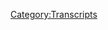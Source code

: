 {{Transcript
    | title         = [[463: July 28-30, 2020]]
    | caption       = [https://knowledgefight.libsyn.com/462-july-28-30-2020 Listen to this episode on Libsyn]
    | episodeNumber = [[463: July 28-30, 2020|463]]
    | length        = 02:46:52
}}

{{MessageBox
    | header     = Warning: Bot Generated Content
    | text       = This transcript was automatically generated by transcription software and likely contains many mistakes and misattributions. Please check the audio for definitive quotes, attribution, and context.
    | image      = N3yvass4myg91.webp
    | imagewidth = 50px
    | id         = warning
}}

{{TranscriptBlock
    | name      = Unknown Speaker
    | timestamp = 00:00:00.000
    | text      = N-N-N-N-N-N-Knowledge Fight
}}

{{TranscriptBlock
    | name      = Unknown Speaker
    | timestamp = 00:00:13.000
    | text      = Dan and Jordan, I am sweating
}}

{{TranscriptBlock
    | name      = Unknown Speaker
    | timestamp = 00:00:18.000
    | text      = knowledgefight.com, it's time to pray
}}

{{TranscriptBlock
    | name      = Unknown Speaker
    | timestamp = 00:00:21.000
    | text      = I have great respect for knowledgefight
}}

{{TranscriptBlock
    | name      = Unknown Speaker
    | timestamp = 00:00:24.000
    | text      = knowledgefight
}}

{{TranscriptBlock
    | name      = Unknown Speaker
    | timestamp = 00:00:25.000
    | text      = I'm sick of them posing as if they're the good guys
}}

{{TranscriptBlock
    | name      = Unknown Speaker
    | timestamp = 00:00:27.000
    | text      = saying we are the bad guys, knowledgefight
}}

{{TranscriptBlock
    | name      = Unknown Speaker
    | timestamp = 00:00:30.000
    | text      = Dan and Jordan, knowledgefight
}}

{{TranscriptBlock
    | name      = Unknown Speaker
    | timestamp = 00:00:33.000
    | text      = riddle her, riddle her, riddle her
}}

{{TranscriptBlock
    | name      = Unknown Speaker
    | timestamp = 00:00:34.000
    | text      = need, need money
}}

{{TranscriptBlock
    | name      = Unknown Speaker
    | timestamp = 00:00:36.000
    | text      = riddle her, riddle her, riddle her
}}

{{TranscriptBlock
    | name      = Unknown Speaker
    | timestamp = 00:00:39.000
    | text      = Andy and Chansos, Andy and Ch- Andy
}}

{{TranscriptBlock
    | name      = Unknown Speaker
    | timestamp = 00:00:42.000
    | text      = stop it, Andy and Chan- Andy and Chan-
}}

{{TranscriptBlock
    | name      = Unknown Speaker
    | timestamp = 00:00:45.000
    | text      = Andy, Andy, it's time to pray
}}

{{TranscriptBlock
    | name      = Unknown Speaker
    | timestamp = 00:00:47.000
    | text      = Andy and Chansos, you're on the air, thanks for holding us
}}

{{TranscriptBlock
    | name      = Unknown Speaker
    | timestamp = 00:00:49.000
    | text      = Hello Alex, I'm a first time caller, I'm a huge fan
}}

{{TranscriptBlock
    | name      = Unknown Speaker
    | timestamp = 00:00:52.000
    | text      = I love your world
}}

{{TranscriptBlock
    | name      = Unknown Speaker
    | timestamp = 00:00:53.000
    | text      = knowledgefight
}}

{{TranscriptBlock
    | name      = Unknown Speaker
    | timestamp = 00:00:54.000
    | text      = Hey everybody, welcome back to Knowledge Fight, I'm Dan.
}}

{{TranscriptBlock
    | name      = Unknown Speaker
    | timestamp = 00:01:01.520
    | text      = I'm Jordan.
}}

{{TranscriptBlock
    | name      = Unknown Speaker
    | timestamp = 00:01:02.520
    | text      = We're couple dudes.
}}

{{TranscriptBlock
    | name      = Unknown Speaker
    | timestamp = 00:01:03.520
    | text      = I sit around, drink novelty beverages and talk a little bit about Alex Jones.
}}

{{TranscriptBlock
    | name      = Unknown Speaker
    | timestamp = 00:01:06.040
    | text      = Indeed we are, Dan.
}}

{{TranscriptBlock
    | name      = Unknown Speaker
    | timestamp = 00:01:07.040
    | text      = Jordan.
}}

{{TranscriptBlock
    | name      = Unknown Speaker
    | timestamp = 00:01:08.040
    | text      = Dan?
}}

{{TranscriptBlock
    | name      = Unknown Speaker
    | timestamp = 00:01:09.040
    | text      = Jordan.
}}

{{TranscriptBlock
    | name      = Unknown Speaker
    | timestamp = 00:01:10.040
    | text      = Quick question for you.
}}

{{TranscriptBlock
    | name      = Unknown Speaker
    | timestamp = 00:01:11.040
    | text      = What's your bright spot today?
}}

{{TranscriptBlock
    | name      = Unknown Speaker
    | timestamp = 00:01:12.040
    | text      = Well, interestingly, I stumbled across a little video series on YouTube that I think is really
}}

{{TranscriptBlock
    | name      = Unknown Speaker
    | timestamp = 00:01:16.200
    | text      = great and I've enjoyed quite a bit.
}}

{{TranscriptBlock
    | name      = Unknown Speaker
    | timestamp = 00:01:18.560
    | text      = There's this channel called Timba on Toast, T-I-M-B-A-H.
}}

{{TranscriptBlock
    | name      = Unknown Speaker
    | timestamp = 00:01:23.599
    | text      = I believe I first heard of them or this person through the majority report because they were
}}

{{TranscriptBlock
    | name      = Unknown Speaker
    | timestamp = 00:01:30.019
    | text      = talking about how his channel had a great breakdown of Dave Rubin and a lot of the trends
}}

{{TranscriptBlock
    | name      = Unknown Speaker
    | timestamp = 00:01:35.599
    | text      = on his channel.
}}

{{TranscriptBlock
    | name      = Unknown Speaker
    | timestamp = 00:01:37.400
    | text      = Fantastic video series about Dave Rubin.
}}

{{TranscriptBlock
    | name      = Unknown Speaker
    | timestamp = 00:01:39.560
    | text      = I think it's called his Battle of Ideas, which people can check out.
}}

{{TranscriptBlock
    | name      = Unknown Speaker
    | timestamp = 00:01:44.239
    | text      = I was unaware of this, but I stumbled across Timba on Toast had a new series that's going
}}

{{TranscriptBlock
    | name      = Unknown Speaker
    | timestamp = 00:01:49.680
    | text      = on.
}}

{{TranscriptBlock
    | name      = Unknown Speaker
    | timestamp = 00:01:50.680
    | text      = I don't know if any of them are out now, but I'm not sure how many total there will be.
}}

{{TranscriptBlock
    | name      = Unknown Speaker
    | timestamp = 00:01:54.200
    | text      = English muffins, white bread and wheat bread, I assume.
}}

{{TranscriptBlock
    | name      = Unknown Speaker
    | timestamp = 00:01:56.920
    | text      = No, it's about James O'Keefe and the history of Project Veritas.
}}

{{TranscriptBlock
    | name      = Unknown Speaker
    | timestamp = 00:02:01.120
    | text      = It's fantastic.
}}

{{TranscriptBlock
    | name      = Unknown Speaker
    | timestamp = 00:02:02.120
    | text      = It's just really well done.
}}

{{TranscriptBlock
    | name      = Unknown Speaker
    | timestamp = 00:02:04.840
    | text      = I'm really impressed with the quality and entertainmentness of it.
}}

{{TranscriptBlock
    | name      = Unknown Speaker
    | timestamp = 00:02:09.879
    | text      = It's well edited videos, keep your attention, well done.
}}

{{TranscriptBlock
    | name      = Unknown Speaker
    | timestamp = 00:02:17.919
    | text      = It's a subject that I don't have the patience to really research in the way that maybe I
}}

{{TranscriptBlock
    | name      = Unknown Speaker
    | timestamp = 00:02:22.960
    | text      = would like to.
}}

{{TranscriptBlock
    | name      = Unknown Speaker
    | timestamp = 00:02:23.960
    | text      = Thanks for the alley-oop.
}}

{{TranscriptBlock
    | name      = Unknown Speaker
    | timestamp = 00:02:24.960
    | text      = Yeah, absolutely.
}}

{{TranscriptBlock
    | name      = Unknown Speaker
    | timestamp = 00:02:25.960
    | text      = Yeah, yeah, yeah.
}}

{{TranscriptBlock
    | name      = Unknown Speaker
    | timestamp = 00:02:26.960
    | text      = I think there's a lot of value to it and it's just well done, well done.
}}

{{TranscriptBlock
    | name      = Unknown Speaker
    | timestamp = 00:02:29.560
    | text      = That's great.
}}

{{TranscriptBlock
    | name      = Unknown Speaker
    | timestamp = 00:02:30.560
    | text      = Shout out.
}}

{{TranscriptBlock
    | name      = Unknown Speaker
    | timestamp = 00:02:31.560
    | text      = That's fantastic.
}}

{{TranscriptBlock
    | name      = Unknown Speaker
    | timestamp = 00:02:32.560
    | text      = Yep.
}}

{{TranscriptBlock
    | name      = Unknown Speaker
    | timestamp = 00:02:33.560
    | text      = For me?
}}

{{TranscriptBlock
    | name      = Unknown Speaker
    | timestamp = 00:02:34.560
    | text      = Looking forward to, here's the other thing, Tim, the first three of these might be a total
}}

{{TranscriptBlock
    | name      = Unknown Speaker
    | timestamp = 00:02:39.099
    | text      = of like five hours long.
}}

{{TranscriptBlock
    | name      = Unknown Speaker
    | timestamp = 00:02:40.680
    | text      = Oh, okay.
}}

{{TranscriptBlock
    | name      = Unknown Speaker
    | timestamp = 00:02:41.680
    | text      = I hope it's like a hundred hours.
}}

{{TranscriptBlock
    | name      = Unknown Speaker
    | timestamp = 00:02:43.199
    | text      = Yeah, I was going to say.
}}

{{TranscriptBlock
    | name      = Unknown Speaker
    | timestamp = 00:02:44.199
    | text      = I hope there's 50 parts in this series.
}}

{{TranscriptBlock
    | name      = Unknown Speaker
    | timestamp = 00:02:47.080
    | text      = Finally, somebody giving us content at the length that we put out content.
}}

{{TranscriptBlock
    | name      = Unknown Speaker
    | timestamp = 00:02:51.199
    | text      = Showing some of my cards there.
}}

{{TranscriptBlock
    | name      = Unknown Speaker
    | timestamp = 00:02:53.800
    | text      = Yeah.
}}

{{TranscriptBlock
    | name      = Unknown Speaker
    | timestamp = 00:02:54.800
    | text      = I like long things.
}}

{{TranscriptBlock
    | name      = Unknown Speaker
    | timestamp = 00:02:55.800
    | text      = You like long things.
}}

{{TranscriptBlock
    | name      = Unknown Speaker
    | timestamp = 00:02:56.800
    | text      = Yeah.
}}

{{TranscriptBlock
    | name      = Unknown Speaker
    | timestamp = 00:02:57.800
    | text      = For sure.
}}

{{TranscriptBlock
    | name      = Unknown Speaker
    | timestamp = 00:02:58.800
    | text      = Anyway, what about you?
}}

{{TranscriptBlock
    | name      = Unknown Speaker
    | timestamp = 00:02:59.800
    | text      = For me tonight, Zion Williamson is back playing NBA basketball, Dan.
}}

{{TranscriptBlock
    | name      = Unknown Speaker
    | timestamp = 00:03:05.360
    | text      = You are-
}}

{{TranscriptBlock
    | name      = Unknown Speaker
    | timestamp = 00:03:06.360
    | text      = Zion Williamson, Dan.
}}

{{TranscriptBlock
    | name      = Unknown Speaker
    | timestamp = 00:03:08.000
    | text      = You're really excited about these sports things, but the last one you brought up did not end
}}

{{TranscriptBlock
    | name      = Unknown Speaker
    | timestamp = 00:03:12.159
    | text      = well.
}}

{{TranscriptBlock
    | name      = Unknown Speaker
    | timestamp = 00:03:13.159
    | text      = No, no, no, no.
}}

{{TranscriptBlock
    | name      = Unknown Speaker
    | timestamp = 00:03:14.159
    | text      = MLB is going great, Dan.
}}

{{TranscriptBlock
    | name      = Unknown Speaker
    | timestamp = 00:03:15.159
    | text      = I have no idea what you're talking about.
}}

{{TranscriptBlock
    | name      = Unknown Speaker
    | timestamp = 00:03:16.159
    | text      = No, no, no.
}}

{{TranscriptBlock
    | name      = Unknown Speaker
    | timestamp = 00:03:17.159
    | text      = The season should continue and everybody knows that.
}}

{{TranscriptBlock
    | name      = Unknown Speaker
    | timestamp = 00:03:19.319
    | text      = I feel like I have to be very cautious about celebrating your bright spot of basketball
}}

{{TranscriptBlock
    | name      = Unknown Speaker
    | timestamp = 00:03:24.120
    | text      = being bad.
}}

{{TranscriptBlock
    | name      = Unknown Speaker
    | timestamp = 00:03:25.120
    | text      = It's a terrible idea.
}}

{{TranscriptBlock
    | name      = Unknown Speaker
    | timestamp = 00:03:26.120
    | text      = It's terrible.
}}

{{TranscriptBlock
    | name      = Unknown Speaker
    | timestamp = 00:03:27.120
    | text      = After the last one, I tentatively went along with you celebrating did not turn out well
}}

{{TranscriptBlock
    | name      = Unknown Speaker
    | timestamp = 00:03:31.639
    | text      = for the folks in the Marlins.
}}

{{TranscriptBlock
    | name      = Unknown Speaker
    | timestamp = 00:03:35.319
    | text      = Baseball is in a situation where it's like they either cancel the season or just contract
}}

{{TranscriptBlock
    | name      = Unknown Speaker
    | timestamp = 00:03:40.520
    | text      = to the Marlins and just like, nah, you guys aren't a franchise anymore.
}}

{{TranscriptBlock
    | name      = Unknown Speaker
    | timestamp = 00:03:44.439
    | text      = The end.
}}

{{TranscriptBlock
    | name      = Unknown Speaker
    | timestamp = 00:03:45.439
    | text      = It seems like not a great position.
}}

{{TranscriptBlock
    | name      = Unknown Speaker
    | timestamp = 00:03:48.000
    | text      = Honestly, the Marlins should not still be a franchise, so I'm fine with that as well.
}}

{{TranscriptBlock
    | name      = Unknown Speaker
    | timestamp = 00:03:51.879
    | text      = Does Jeter own them?
}}

{{TranscriptBlock
    | name      = Unknown Speaker
    | timestamp = 00:03:53.159
    | text      = Jeter is the CEO and he's got part ownership and let me tell you something, Dan.
}}

{{TranscriptBlock
    | name      = Unknown Speaker
    | timestamp = 00:03:57.360
    | text      = If you want somebody to get rid of any good players, Jeter's your man.
}}

{{TranscriptBlock
    | name      = Unknown Speaker
    | timestamp = 00:04:01.319
    | text      = See, I like that.
}}

{{TranscriptBlock
    | name      = Unknown Speaker
    | timestamp = 00:04:02.319
    | text      = I know trivia.
}}

{{TranscriptBlock
    | name      = Unknown Speaker
    | timestamp = 00:04:03.319
    | text      = Yeah, there you go.
}}

{{TranscriptBlock
    | name      = Unknown Speaker
    | timestamp = 00:04:04.319
    | text      = So, Jordan, today we had an interesting episode to go over.
}}

{{TranscriptBlock
    | name      = Unknown Speaker
    | timestamp = 00:04:08.280
    | text      = We're talking July 28th through 30th, 2020.
}}

{{TranscriptBlock
    | name      = Unknown Speaker
    | timestamp = 00:04:11.960
    | text      = I'm Dan.
}}

{{TranscriptBlock
    | name      = Unknown Speaker
    | timestamp = 00:04:12.960
    | text      = This is 2020.
}}

{{TranscriptBlock
    | name      = Unknown Speaker
    | timestamp = 00:04:13.960
    | text      = God damn it.
}}

{{TranscriptBlock
    | name      = Unknown Speaker
    | timestamp = 00:04:14.960
    | text      = Here was the plan.
}}

{{TranscriptBlock
    | name      = Unknown Speaker
    | timestamp = 00:04:16.519
    | text      = I was aware that this Frontline special on PBS about Alex Jones and Roger Stone and Trump
}}

{{TranscriptBlock
    | name      = Unknown Speaker
    | timestamp = 00:04:22.480
    | text      = was going to come out and so I initially had planned that our episode for Friday was going
}}

{{TranscriptBlock
    | name      = Unknown Speaker
    | timestamp = 00:04:28.220
    | text      = to be a discussion of that Frontline episode and then a look at Alex on the day before
}}

{{TranscriptBlock
    | name      = Unknown Speaker
    | timestamp = 00:04:33.040
    | text      = it airs and the day after it airs.
}}

{{TranscriptBlock
    | name      = Unknown Speaker
    | timestamp = 00:04:35.360
    | text      = Obviously.
}}

{{TranscriptBlock
    | name      = Unknown Speaker
    | timestamp = 00:04:36.360
    | text      = Easy.
}}

{{TranscriptBlock
    | name      = Unknown Speaker
    | timestamp = 00:04:37.360
    | text      = That alone would have been an all right episode.
}}

{{TranscriptBlock
    | name      = Unknown Speaker
    | timestamp = 00:04:40.240
    | text      = Pretty good episode.
}}

{{TranscriptBlock
    | name      = Unknown Speaker
    | timestamp = 00:04:41.240
    | text      = I think there's some really fucked up things that happened.
}}

{{TranscriptBlock
    | name      = Unknown Speaker
    | timestamp = 00:04:44.040
    | text      = And, I have a critique of that PBS Frontline special that I think is interesting and I
}}

{{TranscriptBlock
    | name      = Unknown Speaker
    | timestamp = 00:04:50.759
    | text      = have a lot to say about it.
}}

{{TranscriptBlock
    | name      = Unknown Speaker
    | timestamp = 00:04:53.120
    | text      = That said, today, we're recording this on the 30th, Thursday, Trump tweeted in the morning
}}

{{TranscriptBlock
    | name      = Unknown Speaker
    | timestamp = 00:04:59.959
    | text      = something to the effect of, hey, maybe we should postpone the election.
}}

{{TranscriptBlock
    | name      = Unknown Speaker
    | timestamp = 00:05:04.000
    | text      = Yes.
}}

{{TranscriptBlock
    | name      = Unknown Speaker
    | timestamp = 00:05:05.000
    | text      = Yeah, yeah, yeah.
}}

{{TranscriptBlock
    | name      = Unknown Speaker
    | timestamp = 00:05:06.000
    | text      = And, I mean, obviously that can't wait for Monday.
}}

{{TranscriptBlock
    | name      = Unknown Speaker
    | timestamp = 00:05:09.319
    | text      = We have to know what Alex's take on that is.
}}

{{TranscriptBlock
    | name      = Unknown Speaker
    | timestamp = 00:05:12.079
    | text      = So, now, we throw the 30th Thursday's episode onto the pile and see where Alex is at with
}}

{{TranscriptBlock
    | name      = Unknown Speaker
    | timestamp = 00:05:19.079
    | text      = the idea of a president saying like, hey, the election's going to be corrupt so maybe
}}

{{TranscriptBlock
    | name      = Unknown Speaker
    | timestamp = 00:05:23.680
    | text      = we should just put it off.
}}

{{TranscriptBlock
    | name      = Unknown Speaker
    | timestamp = 00:05:24.680
    | text      = Eh, what are elections for if they're corrupt, Dan?
}}

{{TranscriptBlock
    | name      = Unknown Speaker
    | timestamp = 00:05:27.519
    | text      = Maybe we should put it off to some nebulous vague point in the future when I declare that
}}

{{TranscriptBlock
    | name      = Unknown Speaker
    | timestamp = 00:05:32.639
    | text      = the election is valid.
}}

{{TranscriptBlock
    | name      = Unknown Speaker
    | timestamp = 00:05:33.639
    | text      = No, no, no.
}}

{{TranscriptBlock
    | name      = Unknown Speaker
    | timestamp = 00:05:34.639
    | text      = If we can't have an election this year, obviously, we just do it again four years from now and
}}

{{TranscriptBlock
    | name      = Unknown Speaker
    | timestamp = 00:05:38.839
    | text      = everybody just is fine with that.
}}

{{TranscriptBlock
    | name      = Unknown Speaker
    | timestamp = 00:05:41.319
    | text      = And before we have too much conversation of that, obviously, as a number of people have
}}

{{TranscriptBlock
    | name      = Unknown Speaker
    | timestamp = 00:05:46.959
    | text      = pointed out, Trump doesn't have the authority to do that.
}}

{{TranscriptBlock
    | name      = Unknown Speaker
    | timestamp = 00:05:49.199
    | text      = Yeah, like he cares.
}}

{{TranscriptBlock
    | name      = Unknown Speaker
    | timestamp = 00:05:50.439
    | text      = Right.
}}

{{TranscriptBlock
    | name      = Unknown Speaker
    | timestamp = 00:05:51.439
    | text      = Or America.
}}

{{TranscriptBlock
    | name      = Unknown Speaker
    | timestamp = 00:05:52.439
    | text      = Well, that could be your position.
}}

{{TranscriptBlock
    | name      = Unknown Speaker
    | timestamp = 00:05:54.000
    | text      = I'm more concerned about the side effects of that conversation being had by a sitting
}}

{{TranscriptBlock
    | name      = Unknown Speaker
    | timestamp = 00:06:02.759
    | text      = president.
}}

{{TranscriptBlock
    | name      = Unknown Speaker
    | timestamp = 00:06:03.759
    | text      = The effect that that has on the people who follow him, the expectations surrounding the
}}

{{TranscriptBlock
    | name      = Unknown Speaker
    | timestamp = 00:06:08.879
    | text      = upcoming election, all that sort of stuff is really far more what I'm concerned with.
}}

{{TranscriptBlock
    | name      = Unknown Speaker
    | timestamp = 00:06:14.360
    | text      = It's an issue.
}}

{{TranscriptBlock
    | name      = Unknown Speaker
    | timestamp = 00:06:15.360
    | text      = Yes, very much so.
}}

{{TranscriptBlock
    | name      = Unknown Speaker
    | timestamp = 00:06:16.360
    | text      = And we'll get to that at the end of this episode when we talk about the 30th.
}}

{{TranscriptBlock
    | name      = Unknown Speaker
    | timestamp = 00:06:19.959
    | text      = But for now, let's get into this.
}}

{{TranscriptBlock
    | name      = Unknown Speaker
    | timestamp = 00:06:24.120
    | text      = And before we do, let's thank some people who have signed up in our sporting show.
}}

{{TranscriptBlock
    | name      = Unknown Speaker
    | timestamp = 00:06:29.399
    | text      = I think we should suspend this until some nebulous time in the future, Dan.
}}

{{TranscriptBlock
    | name      = Unknown Speaker
    | timestamp = 00:06:33.079
    | text      = Suspend shout-outs?
}}

{{TranscriptBlock
    | name      = Unknown Speaker
    | timestamp = 00:06:34.079
    | text      = Yeah.
}}

{{TranscriptBlock
    | name      = Unknown Speaker
    | timestamp = 00:06:35.079
    | text      = Can't do it.
}}

{{TranscriptBlock
    | name      = Unknown Speaker
    | timestamp = 00:06:36.079
    | text      = Next, great name, Daniel C. Thank you so much.
}}

{{TranscriptBlock
    | name      = Unknown Speaker
    | timestamp = 00:06:42.899
    | text      = You are now a policy wonk.
}}

{{TranscriptBlock
    | name      = Unknown Speaker
    | timestamp = 00:06:54.939
    | text      = I'm a policy wonk.
}}

{{TranscriptBlock
    | name      = Unknown Speaker
    | timestamp = 00:06:56.019
    | text      = Thank you, Patrick!
}}

{{TranscriptBlock
    | name      = Unknown Speaker
    | timestamp = 00:06:57.019
    | text      = Next, Daniel L Charisma.
}}

{{TranscriptBlock
    | name      = Unknown Speaker
    | timestamp = 00:06:58.019
    | text      = Ooh.
}}

{{TranscriptBlock
    | name      = Unknown Speaker
    | timestamp = 00:06:59.019
    | text      = Great name.
}}

{{TranscriptBlock
    | name      = Unknown Speaker
    | timestamp = 00:07:00.019
    | text      = Another great name.
}}

{{TranscriptBlock
    | name      = Unknown Speaker
    | timestamp = 00:07:01.019
    | text      = Daniel B. Thank you so much.
}}

{{TranscriptBlock
    | name      = Unknown Speaker
    | timestamp = 00:07:02.019
    | text      = You are now a policy wonk.
}}

{{TranscriptBlock
    | name      = Unknown Speaker
    | timestamp = 00:07:03.019
    | text      = I'm a policy wonk.
}}

{{TranscriptBlock
    | name      = Unknown Speaker
    | timestamp = 00:07:04.019
    | text      = Thanks, Daniel!
}}

{{TranscriptBlock
    | name      = Unknown Speaker
    | timestamp = 00:07:05.019
    | text      = Next, Morier.
}}

{{TranscriptBlock
    | name      = Unknown Speaker
    | timestamp = 00:07:06.019
    | text      = Thank you so much.
}}

{{TranscriptBlock
    | name      = Unknown Speaker
    | timestamp = 00:07:07.019
    | text      = You are now a policy wonk.
}}

{{TranscriptBlock
    | name      = Unknown Speaker
    | timestamp = 00:07:08.019
    | text      = I'm a policy wonk.
}}

{{TranscriptBlock
    | name      = Unknown Speaker
    | timestamp = 00:07:09.019
    | text      = Thank you, Morier.
}}

{{TranscriptBlock
    | name      = Unknown Speaker
    | timestamp = 00:07:10.019
    | text      = Thank you.
}}

{{TranscriptBlock
    | name      = Unknown Speaker
    | timestamp = 00:07:11.019
    | text      = Next, Rebecca.
}}

{{TranscriptBlock
    | name      = Unknown Speaker
    | timestamp = 00:07:12.019
    | text      = Thank you so much.
}}

{{TranscriptBlock
    | name      = Unknown Speaker
    | timestamp = 00:07:13.019
    | text      = You are now a policy wonk.
}}

{{TranscriptBlock
    | name      = Unknown Speaker
    | timestamp = 00:07:14.019
    | text      = I'm a policy wonk.
}}

{{TranscriptBlock
    | name      = Unknown Speaker
    | timestamp = 00:07:15.019
    | text      = Thank you very much, Rebecca!
}}

{{TranscriptBlock
    | name      = Unknown Speaker
    | timestamp = 00:07:16.019
    | text      = Thank you!
}}

{{TranscriptBlock
    | name      = Unknown Speaker
    | timestamp = 00:07:17.019
    | text      = And finally, let's say thank you too.
}}

{{TranscriptBlock
    | name      = Unknown Speaker
    | timestamp = 00:07:18.019
    | text      = A couple of people that donated on the elevated level.
}}

{{TranscriptBlock
    | name      = Unknown Speaker
    | timestamp = 00:07:19.019
    | text      = We appreciate that very much.
}}

{{TranscriptBlock
    | name      = Unknown Speaker
    | timestamp = 00:07:20.019
    | text      = So first of all Zach R. Thank you so much.
}}

{{TranscriptBlock
    | name      = Unknown Speaker
    | timestamp = 00:07:21.420
    | text      = You are now a technocrat.
}}

{{TranscriptBlock
    | name      = Unknown Speaker
    | timestamp = 00:07:22.839
    | text      = Colleen W. Thank you so much. You are now a technocrat.
}}

{{TranscriptBlock
    | name      = Unknown Speaker
    | timestamp = 00:07:25.839
    | text      = I'm a policy wonk.
}}

{{TranscriptBlock
    | name      = Unknown Speaker
    | timestamp = 00:07:26.839
    | text      = Crikey, mate. That's fantastic. Have yourself a brew.
}}

{{TranscriptBlock
    | name      = Unknown Speaker
    | timestamp = 00:07:29.839
    | text      = How's your 401k doing, bro?
}}

{{TranscriptBlock
    | name      = Unknown Speaker
    | timestamp = 00:07:31.839
    | text      = Alright, we gotta go full tilt boogie on this, Watson, alright?
}}

{{TranscriptBlock
    | name      = Unknown Speaker
    | timestamp = 00:07:33.839
    | text      = Let's just get down to business. We ain't making that money off that heroin.
}}

{{TranscriptBlock
    | name      = Unknown Speaker
    | timestamp = 00:07:37.839
    | text      = Why you pimps so good? My neck is freakishly large.
}}

{{TranscriptBlock
    | name      = Unknown Speaker
    | timestamp = 00:07:40.839
    | text      = I declare info war on you.
}}

{{TranscriptBlock
    | name      = Unknown Speaker
    | timestamp = 00:07:43.839
    | text      = Thank you so much, Zack, and thank you so much, Colleen.
}}

{{TranscriptBlock
    | name      = Unknown Speaker
    | timestamp = 00:07:45.839
    | text      = Yes, thank you very much to the both of you.
}}

{{TranscriptBlock
    | name      = Unknown Speaker
    | timestamp = 00:07:47.839
    | text      = If you're out there listening and you're thinking,
}}

{{TranscriptBlock
    | name      = Unknown Speaker
    | timestamp = 00:07:48.839
    | text      = hey, I enjoyed this show, I'd like to support these gents,
}}

{{TranscriptBlock
    | name      = Unknown Speaker
    | timestamp = 00:07:50.839
    | text      = you can do that by going to our website, knowledgefight.com,
}}

{{TranscriptBlock
    | name      = Unknown Speaker
    | timestamp = 00:07:52.839
    | text      = clicking the button that says support the show, we would appreciate it.
}}

{{TranscriptBlock
    | name      = Unknown Speaker
    | timestamp = 00:07:54.839
    | text      = Indeed we would.
}}

{{TranscriptBlock
    | name      = Unknown Speaker
    | timestamp = 00:07:55.839
    | text      = Or you could take that generosity, put it in a cask...
}}

{{TranscriptBlock
    | name      = Unknown Speaker
    | timestamp = 00:08:01.839
    | text      = Cast iron.
}}

{{TranscriptBlock
    | name      = Unknown Speaker
    | timestamp = 00:08:02.839
    | text      = No, oak barrel.
}}

{{TranscriptBlock
    | name      = Unknown Speaker
    | timestamp = 00:08:05.839
    | text      = Okay, a cask, just a regular cask, like the one of Montiado.
}}

{{TranscriptBlock
    | name      = Unknown Speaker
    | timestamp = 00:08:08.839
    | text      = I'm realizing I don't know how to age whiskey.
}}

{{TranscriptBlock
    | name      = Unknown Speaker
    | timestamp = 00:08:10.839
    | text      = No, no, no, you put it in there.
}}

{{TranscriptBlock
    | name      = Unknown Speaker
    | timestamp = 00:08:12.839
    | text      = What I was trying to do is...
}}

{{TranscriptBlock
    | name      = Unknown Speaker
    | timestamp = 00:08:14.839
    | text      = Put a thing in there.
}}

{{TranscriptBlock
    | name      = Unknown Speaker
    | timestamp = 00:08:15.839
    | text      = An analogy of how you would age whiskey,
}}

{{TranscriptBlock
    | name      = Unknown Speaker
    | timestamp = 00:08:17.839
    | text      = but with that generosity and then bottle it and send it
}}

{{TranscriptBlock
    | name      = Unknown Speaker
    | timestamp = 00:08:20.839
    | text      = to a local charity in your area.
}}

{{TranscriptBlock
    | name      = Unknown Speaker
    | timestamp = 00:08:22.839
    | text      = Put a bung on that casket and get it to a local charity.
}}

{{TranscriptBlock
    | name      = Unknown Speaker
    | timestamp = 00:08:26.839
    | text      = Yes.
}}

{{TranscriptBlock
    | name      = Unknown Speaker
    | timestamp = 00:08:27.839
    | text      = So I thought what I would do first on this episode
}}

{{TranscriptBlock
    | name      = Unknown Speaker
    | timestamp = 00:08:30.839
    | text      = is discuss the actual Frontline PBS special.
}}

{{TranscriptBlock
    | name      = Unknown Speaker
    | timestamp = 00:08:33.840
    | text      = Sure, sure.
}}

{{TranscriptBlock
    | name      = Unknown Speaker
    | timestamp = 00:08:34.840
    | text      = I thought it was pretty well done.
}}

{{TranscriptBlock
    | name      = Unknown Speaker
    | timestamp = 00:08:36.840
    | text      = Good?
}}

{{TranscriptBlock
    | name      = Unknown Speaker
    | timestamp = 00:08:37.840
    | text      = As a whole, yeah.
}}

{{TranscriptBlock
    | name      = Unknown Speaker
    | timestamp = 00:08:38.840
    | text      = Good?
}}

{{TranscriptBlock
    | name      = Unknown Speaker
    | timestamp = 00:08:39.840
    | text      = I think it was pretty much what it intended to be.
}}

{{TranscriptBlock
    | name      = Unknown Speaker
    | timestamp = 00:08:41.840
    | text      = For people who don't know a lot about Alex,
}}

{{TranscriptBlock
    | name      = Unknown Speaker
    | timestamp = 00:08:43.840
    | text      = it's a pretty good primer about what you might call his greatest hits.
}}

{{TranscriptBlock
    | name      = Unknown Speaker
    | timestamp = 00:08:46.840
    | text      = There were very accurate points about his coverage
}}

{{TranscriptBlock
    | name      = Unknown Speaker
    | timestamp = 00:08:48.840
    | text      = of things like 9-11 and Sandy Hook and Pizzagate,
}}

{{TranscriptBlock
    | name      = Unknown Speaker
    | timestamp = 00:08:51.840
    | text      = but there were also a couple of glaring problems
}}

{{TranscriptBlock
    | name      = Unknown Speaker
    | timestamp = 00:08:53.840
    | text      = with the documentary that I think bear mentioning.
}}

{{TranscriptBlock
    | name      = Unknown Speaker
    | timestamp = 00:08:56.840
    | text      = One of them is no real conversation about the Boston bombing,
}}

{{TranscriptBlock
    | name      = Unknown Speaker
    | timestamp = 00:09:00.840
    | text      = and I know that maybe that's one of the pieces of his history
}}

{{TranscriptBlock
    | name      = Unknown Speaker
    | timestamp = 00:09:04.840
    | text      = that I'm more intimately familiar with because of looking at it,
}}

{{TranscriptBlock
    | name      = Unknown Speaker
    | timestamp = 00:09:09.840
    | text      = but I think it's one of the more relevant pieces
}}

{{TranscriptBlock
    | name      = Unknown Speaker
    | timestamp = 00:09:13.840
    | text      = of his propaganda, and I thought that was kind of missing.
}}

{{TranscriptBlock
    | name      = Unknown Speaker
    | timestamp = 00:09:19.840
    | text      = I think that's a big chapter in his life,
}}

{{TranscriptBlock
    | name      = Unknown Speaker
    | timestamp = 00:09:21.840
    | text      = but maybe that's my own Picadillo.
}}

{{TranscriptBlock
    | name      = Unknown Speaker
    | timestamp = 00:09:25.840
    | text      = Second thing, I think there was an overly simplistic telling
}}

{{TranscriptBlock
    | name      = Unknown Speaker
    | timestamp = 00:09:28.840
    | text      = of Alex's transition to supporting Trump.
}}

{{TranscriptBlock
    | name      = Unknown Speaker
    | timestamp = 00:09:31.840
    | text      = They kind of made it appear that Roger Stone just showed up
}}

{{TranscriptBlock
    | name      = Unknown Speaker
    | timestamp = 00:09:34.840
    | text      = and then Alex supported Trump,
}}

{{TranscriptBlock
    | name      = Unknown Speaker
    | timestamp = 00:09:36.840
    | text      = and there was no real fleshing out of a lot of the path that he took.
}}

{{TranscriptBlock
    | name      = Unknown Speaker
    | timestamp = 00:09:42.840
    | text      = There was no, the clips of him saying that Trump is a con man.
}}

{{TranscriptBlock
    | name      = Unknown Speaker
    | timestamp = 00:09:46.840
    | text      = Did they not use those clips?
}}

{{TranscriptBlock
    | name      = Unknown Speaker
    | timestamp = 00:09:47.840
    | text      = No.
}}

{{TranscriptBlock
    | name      = Unknown Speaker
    | timestamp = 00:09:48.840
    | text      = Shouldn't they have emailed you?
}}

{{TranscriptBlock
    | name      = Unknown Speaker
    | timestamp = 00:09:50.840
    | text      = I feel like that could have added something to it to point out
}}

{{TranscriptBlock
    | name      = Unknown Speaker
    | timestamp = 00:09:53.840
    | text      = that in July of 2015, Alex was saying that Trump is mobbed up
}}

{{TranscriptBlock
    | name      = Unknown Speaker
    | timestamp = 00:09:58.840
    | text      = and he's a front man for consortiums on the East Coast.
}}

{{TranscriptBlock
    | name      = Unknown Speaker
    | timestamp = 00:10:00.840
    | text      = There you go.
}}

{{TranscriptBlock
    | name      = Unknown Speaker
    | timestamp = 00:10:01.840
    | text      = I feel like that could have helped the image that is being presented.
}}

{{TranscriptBlock
    | name      = Unknown Speaker
    | timestamp = 00:10:05.840
    | text      = There's no conversation of Steve Pacanich at all.
}}

{{TranscriptBlock
    | name      = Unknown Speaker
    | timestamp = 00:10:08.840
    | text      = A lot of these things, like Sandy Hook, 9-11, Trump,
}}

{{TranscriptBlock
    | name      = Unknown Speaker
    | timestamp = 00:10:13.840
    | text      = all of it intersects with Steve Pacanich and his involvement in Alex's.
}}

{{TranscriptBlock
    | name      = Unknown Speaker
    | timestamp = 00:10:17.840
    | text      = Maybe that would have been too much to unpack.
}}

{{TranscriptBlock
    | name      = Unknown Speaker
    | timestamp = 00:10:20.840
    | text      = Possible.
}}

{{TranscriptBlock
    | name      = Unknown Speaker
    | timestamp = 00:10:21.840
    | text      = At the same time, what I'm saying is what it intends to be
}}

{{TranscriptBlock
    | name      = Unknown Speaker
    | timestamp = 00:10:25.840
    | text      = is a front-facing thing for people who aren't in the weeds
}}

{{TranscriptBlock
    | name      = Unknown Speaker
    | timestamp = 00:10:29.840
    | text      = with a lot of these issues.
}}

{{TranscriptBlock
    | name      = Unknown Speaker
    | timestamp = 00:10:31.840
    | text      = If you look at it from that standpoint,
}}

{{TranscriptBlock
    | name      = Unknown Speaker
    | timestamp = 00:10:33.840
    | text      = that it's almost a simplified version of things,
}}

{{TranscriptBlock
    | name      = Unknown Speaker
    | timestamp = 00:10:36.840
    | text      = I think they did a pretty good job.
}}

{{TranscriptBlock
    | name      = Unknown Speaker
    | timestamp = 00:10:38.840
    | text      = Okay, good.
}}

{{TranscriptBlock
    | name      = Unknown Speaker
    | timestamp = 00:10:39.840
    | text      = I would have maybe...
}}

{{TranscriptBlock
    | name      = Unknown Speaker
    | timestamp = 00:10:40.840
    | text      = Kudos to them, then.
}}

{{TranscriptBlock
    | name      = Unknown Speaker
    | timestamp = 00:10:41.840
    | text      = Yeah, but one of the things that stuck out to me the most
}}

{{TranscriptBlock
    | name      = Unknown Speaker
    | timestamp = 00:10:44.840
    | text      = was there's one instance of an apparent misrepresentation
}}

{{TranscriptBlock
    | name      = Unknown Speaker
    | timestamp = 00:10:48.840
    | text      = that this documentary made.
}}

{{TranscriptBlock
    | name      = Unknown Speaker
    | timestamp = 00:10:50.840
    | text      = In the passage about Alex's Sandy Hook conspiracies,
}}

{{TranscriptBlock
    | name      = Unknown Speaker
    | timestamp = 00:10:52.840
    | text      = they showed B-roll of Infowars showing a picture of Adam Lanza,
}}

{{TranscriptBlock
    | name      = Unknown Speaker
    | timestamp = 00:10:56.840
    | text      = but the audio that was playing over it was Alex saying,
}}

{{TranscriptBlock
    | name      = Unknown Speaker
    | timestamp = 00:10:59.840
    | text      = quote, and the doctors he was under was an Air Force mind control doctor,
}}

{{TranscriptBlock
    | name      = Unknown Speaker
    | timestamp = 00:11:03.840
    | text      = and he was involved in DARPA brain interface programs
}}

{{TranscriptBlock
    | name      = Unknown Speaker
    | timestamp = 00:11:06.840
    | text      = and told people he was under mind control in the jail.
}}

{{TranscriptBlock
    | name      = Unknown Speaker
    | timestamp = 00:11:10.840
    | text      = The audio that's being used is Alex talking about James Holmes,
}}

{{TranscriptBlock
    | name      = Unknown Speaker
    | timestamp = 00:11:14.840
    | text      = the Aurora movie theater shooter.
}}

{{TranscriptBlock
    | name      = Unknown Speaker
    | timestamp = 00:11:16.840
    | text      = It is very true that Alex constantly would use conspiracies about James Holmes
}}

{{TranscriptBlock
    | name      = Unknown Speaker
    | timestamp = 00:11:20.840
    | text      = to cast doubt on the reality of the Sandy Hook shooting,
}}

{{TranscriptBlock
    | name      = Unknown Speaker
    | timestamp = 00:11:23.840
    | text      = but at no point in the front line piece did they make clear
}}

{{TranscriptBlock
    | name      = Unknown Speaker
    | timestamp = 00:11:25.840
    | text      = that the audio is not talking specifically about Adam Lanza or Sandy Hook.
}}

{{TranscriptBlock
    | name      = Unknown Speaker
    | timestamp = 00:11:30.840
    | text      = Oh, guys.
}}

{{TranscriptBlock
    | name      = Unknown Speaker
    | timestamp = 00:11:31.840
    | text      = The audio clearly references a person as he,
}}

{{TranscriptBlock
    | name      = Unknown Speaker
    | timestamp = 00:11:34.840
    | text      = and the video is showing an Infowars headline about Lanza,
}}

{{TranscriptBlock
    | name      = Unknown Speaker
    | timestamp = 00:11:37.840
    | text      = so it's kind of a reasonable assumption for the viewer
}}

{{TranscriptBlock
    | name      = Unknown Speaker
    | timestamp = 00:11:40.840
    | text      = to think that this audio they're playing is Alex talking about Lanza,
}}

{{TranscriptBlock
    | name      = Unknown Speaker
    | timestamp = 00:11:44.840
    | text      = which isn't accurate.
}}

{{TranscriptBlock
    | name      = Unknown Speaker
    | timestamp = 00:11:45.840
    | text      = Oh, man.
}}

{{TranscriptBlock
    | name      = Unknown Speaker
    | timestamp = 00:11:46.840
    | text      = There's no reason for them to introduce this kind of confusion.
}}

{{TranscriptBlock
    | name      = Unknown Speaker
    | timestamp = 00:11:49.840
    | text      = They could have referenced James Holmes and said that was who Alex was talking about,
}}

{{TranscriptBlock
    | name      = Unknown Speaker
    | timestamp = 00:11:53.840
    | text      = or they could have found a different piece of audio of Alex actually talking about Lanza,
}}

{{TranscriptBlock
    | name      = Unknown Speaker
    | timestamp = 00:11:56.840
    | text      = but the way it's presented is kind of sloppy.
}}

{{TranscriptBlock
    | name      = Unknown Speaker
    | timestamp = 00:11:59.840
    | text      = I don't think it's a major misrepresentation or an instance of deceptiveness,
}}

{{TranscriptBlock
    | name      = Unknown Speaker
    | timestamp = 00:12:03.840
    | text      = but I do think it's the sort of thing that a propagandist like Alex could latch onto
}}

{{TranscriptBlock
    | name      = Unknown Speaker
    | timestamp = 00:12:06.840
    | text      = to invalidate the piece.
}}

{{TranscriptBlock
    | name      = Unknown Speaker
    | timestamp = 00:12:08.840
    | text      = If they make it look like I said this one thing about Lanza
}}

{{TranscriptBlock
    | name      = Unknown Speaker
    | timestamp = 00:12:11.840
    | text      = when I was actually talking about Aurora, what else did they misrepresent?
}}

{{TranscriptBlock
    | name      = Unknown Speaker
    | timestamp = 00:12:14.840
    | text      = That kind of thing, you open the door to that unnecessarily.
}}

{{TranscriptBlock
    | name      = Unknown Speaker
    | timestamp = 00:12:17.840
    | text      = Fair. Fair.
}}

{{TranscriptBlock
    | name      = Unknown Speaker
    | timestamp = 00:12:18.840
    | text      = Although I will say, I think you saying that is the first time he will figure that out.
}}

{{TranscriptBlock
    | name      = Unknown Speaker
    | timestamp = 00:12:24.840
    | text      = Maybe.
}}

{{TranscriptBlock
    | name      = Unknown Speaker
    | timestamp = 00:12:25.840
    | text      = It's an issue that I would have worked hard to avoid playing into
}}

{{TranscriptBlock
    | name      = Unknown Speaker
    | timestamp = 00:12:29.840
    | text      = if I was making this documentary.
}}

{{TranscriptBlock
    | name      = Unknown Speaker
    | timestamp = 00:12:31.840
    | text      = Sure.
}}

{{TranscriptBlock
    | name      = Unknown Speaker
    | timestamp = 00:12:32.840
    | text      = Because of the ways that the tricks that are very easy for someone like Alex to use,
}}

{{TranscriptBlock
    | name      = Unknown Speaker
    | timestamp = 00:12:37.840
    | text      = you want to be playing defense as your creator.
}}

{{TranscriptBlock
    | name      = Unknown Speaker
    | timestamp = 00:12:40.840
    | text      = Yeah, yeah, yeah.
}}

{{TranscriptBlock
    | name      = Unknown Speaker
    | timestamp = 00:12:41.840
    | text      = Every moment you are doing this, make sure each I is dotted and every T is crossed,
}}

{{TranscriptBlock
    | name      = Unknown Speaker
    | timestamp = 00:12:46.840
    | text      = so this is fucking...
}}

{{TranscriptBlock
    | name      = Unknown Speaker
    | timestamp = 00:12:47.840
    | text      = As best you can.
}}

{{TranscriptBlock
    | name      = Unknown Speaker
    | timestamp = 00:12:48.840
    | text      = Yeah, yeah, yeah.
}}

{{TranscriptBlock
    | name      = Unknown Speaker
    | timestamp = 00:12:49.840
    | text      = My other biggest complaint about this documentary is interview subject selection.
}}

{{TranscriptBlock
    | name      = Unknown Speaker
    | timestamp = 00:12:53.840
    | text      = This thing is almost entirely attackable and discardable based on that alone.
}}

{{TranscriptBlock
    | name      = Unknown Speaker
    | timestamp = 00:12:58.840
    | text      = No!
}}

{{TranscriptBlock
    | name      = Unknown Speaker
    | timestamp = 00:12:59.840
    | text      = There are three categories of interviewees in this documentary.
}}

{{TranscriptBlock
    | name      = Unknown Speaker
    | timestamp = 00:13:02.840
    | text      = Okay.
}}

{{TranscriptBlock
    | name      = Unknown Speaker
    | timestamp = 00:13:03.840
    | text      = The first is insightful subjects that are exactly who should be in this documentary talking about this.
}}

{{TranscriptBlock
    | name      = Unknown Speaker
    | timestamp = 00:13:09.840
    | text      = This category involves people like Jonathan Tillove of the Austin American Statesman
}}

{{TranscriptBlock
    | name      = Unknown Speaker
    | timestamp = 00:13:13.840
    | text      = and Nick Blakely of the Texas Monthly.
}}

{{TranscriptBlock
    | name      = Unknown Speaker
    | timestamp = 00:13:17.840
    | text      = These are folks who have a local awareness of Alex outside of his existence as a national public figure
}}

{{TranscriptBlock
    | name      = Unknown Speaker
    | timestamp = 00:13:22.840
    | text      = and they're able to provide some earlier context in his career.
}}

{{TranscriptBlock
    | name      = Unknown Speaker
    | timestamp = 00:13:25.840
    | text      = Great.
}}

{{TranscriptBlock
    | name      = Unknown Speaker
    | timestamp = 00:13:26.840
    | text      = Also in this group is Jon Ronson, who has a long history with Alex and covering extremists.
}}

{{TranscriptBlock
    | name      = Unknown Speaker
    | timestamp = 00:13:30.840
    | text      = Of course.
}}

{{TranscriptBlock
    | name      = Unknown Speaker
    | timestamp = 00:13:31.840
    | text      = Makes sense that somebody who's making a piece like this would want to reach out to him, get his perspective.
}}

{{TranscriptBlock
    | name      = Unknown Speaker
    | timestamp = 00:13:35.840
    | text      = Give Ronson a call.
}}

{{TranscriptBlock
    | name      = Unknown Speaker
    | timestamp = 00:13:37.840
    | text      = Lenny Posner, the father of a child killed at Sandy Hook, is also an important voice for this documentary.
}}

{{TranscriptBlock
    | name      = Unknown Speaker
    | timestamp = 00:13:42.840
    | text      = Of course.
}}

{{TranscriptBlock
    | name      = Unknown Speaker
    | timestamp = 00:13:43.840
    | text      = It's good to have him there to really make explicit and relatable that there are human victims to Alex's behavior.
}}

{{TranscriptBlock
    | name      = Unknown Speaker
    | timestamp = 00:13:48.840
    | text      = 100%.
}}

{{TranscriptBlock
    | name      = Unknown Speaker
    | timestamp = 00:13:49.840
    | text      = Additionally, Anna Merlin, the author of Republic of Lies, is a great person to hear from,
}}

{{TranscriptBlock
    | name      = Unknown Speaker
    | timestamp = 00:13:54.840
    | text      = as was Morgan Penney, the co-director of Get Me Roger Stone.
}}

{{TranscriptBlock
    | name      = Unknown Speaker
    | timestamp = 00:13:58.840
    | text      = Same can be said for Nancy Rosenblum, Elizabeth Williamson, and a few others.
}}

{{TranscriptBlock
    | name      = Unknown Speaker
    | timestamp = 00:14:03.840
    | text      = These are people who have an external perspective on the issues that are the problem with Alex
}}

{{TranscriptBlock
    | name      = Unknown Speaker
    | timestamp = 00:14:08.840
    | text      = and they're able to offer objective insights that really elevate the subject matter of the documentary.
}}

{{TranscriptBlock
    | name      = Unknown Speaker
    | timestamp = 00:14:13.840
    | text      = Of course.
}}

{{TranscriptBlock
    | name      = Unknown Speaker
    | timestamp = 00:14:14.840
    | text      = Nancy Rosenblum actually has the last line of the documentary, and I think that she has just in a...
}}

{{TranscriptBlock
    | name      = Unknown Speaker
    | timestamp = 00:14:20.840
    | text      = Cut his dick off? She really said that? She listens to our show?
}}

{{TranscriptBlock
    | name      = Unknown Speaker
    | timestamp = 00:14:23.840
    | text      = She didn't.
}}

{{TranscriptBlock
    | name      = Unknown Speaker
    | timestamp = 00:14:24.840
    | text      = Are you sure she didn't say that?
}}

{{TranscriptBlock
    | name      = Unknown Speaker
    | timestamp = 00:14:25.840
    | text      = No, she didn't.
}}

{{TranscriptBlock
    | name      = Unknown Speaker
    | timestamp = 00:14:26.840
    | text      = Okay. All right.
}}

{{TranscriptBlock
    | name      = Unknown Speaker
    | timestamp = 00:14:27.840
    | text      = She ends the documentary with a question of whether or not we'll be able to return to a reasonable place of sanity,
}}

{{TranscriptBlock
    | name      = Unknown Speaker
    | timestamp = 00:14:32.840
    | text      = and that question depends on whether or not the people who end up in positions of power can resist the urge to use conspiracy theories.
}}

{{TranscriptBlock
    | name      = Unknown Speaker
    | timestamp = 00:14:40.840
    | text      = Yeah.
}}

{{TranscriptBlock
    | name      = Unknown Speaker
    | timestamp = 00:14:41.840
    | text      = And I thought that was a really good perspective for what this documentary was.
}}

{{TranscriptBlock
    | name      = Unknown Speaker
    | timestamp = 00:14:44.840
    | text      = Right.
}}

{{TranscriptBlock
    | name      = Unknown Speaker
    | timestamp = 00:14:45.840
    | text      = Because it really does put the focus and the onus on, like, these things do work.
}}

{{TranscriptBlock
    | name      = Unknown Speaker
    | timestamp = 00:14:49.840
    | text      = Yeah.
}}

{{TranscriptBlock
    | name      = Unknown Speaker
    | timestamp = 00:14:50.840
    | text      = There's no question that they work.
}}

{{TranscriptBlock
    | name      = Unknown Speaker
    | timestamp = 00:14:51.840
    | text      = Right.
}}

{{TranscriptBlock
    | name      = Unknown Speaker
    | timestamp = 00:14:52.840
    | text      = And it's the responsibility of people who are in leadership positions to not weaponize them for their own personal gain.
}}

{{TranscriptBlock
    | name      = Unknown Speaker
    | timestamp = 00:14:58.840
    | text      = Sure.
}}

{{TranscriptBlock
    | name      = Unknown Speaker
    | timestamp = 00:14:59.840
    | text      = Because it is a shortcut.
}}

{{TranscriptBlock
    | name      = Unknown Speaker
    | timestamp = 00:15:00.840
    | text      = Yeah.
}}

{{TranscriptBlock
    | name      = Unknown Speaker
    | timestamp = 00:15:01.840
    | text      = I thought that that was really, like, it ended the documentary really well.
}}

{{TranscriptBlock
    | name      = Unknown Speaker
    | timestamp = 00:15:05.840
    | text      = Yeah.
}}

{{TranscriptBlock
    | name      = Unknown Speaker
    | timestamp = 00:15:06.840
    | text      = And I thought that was a really nice thought.
}}

{{TranscriptBlock
    | name      = Unknown Speaker
    | timestamp = 00:15:08.840
    | text      = That's good.
}}

{{TranscriptBlock
    | name      = Unknown Speaker
    | timestamp = 00:15:09.840
    | text      = The second category of people are people who you absolutely should not have in this documentary.
}}

{{TranscriptBlock
    | name      = Unknown Speaker
    | timestamp = 00:15:14.840
    | text      = This group includes Roger Stone.
}}

{{TranscriptBlock
    | name      = Unknown Speaker
    | timestamp = 00:15:16.840
    | text      = No.
}}

{{TranscriptBlock
    | name      = Unknown Speaker
    | timestamp = 00:15:17.840
    | text      = Robert Barnes.
}}

{{TranscriptBlock
    | name      = Unknown Speaker
    | timestamp = 00:15:18.840
    | text      = Get the fuck out of here.
}}

{{TranscriptBlock
    | name      = Unknown Speaker
    | timestamp = 00:15:19.840
    | text      = And weirdly...
}}

{{TranscriptBlock
    | name      = Unknown Speaker
    | timestamp = 00:15:20.840
    | text      = Barnes is in this?
}}

{{TranscriptBlock
    | name      = Unknown Speaker
    | timestamp = 00:15:21.840
    | text      = Yeah.
}}

{{TranscriptBlock
    | name      = Unknown Speaker
    | timestamp = 00:15:22.840
    | text      = What?
}}

{{TranscriptBlock
    | name      = Unknown Speaker
    | timestamp = 00:15:23.840
    | text      = And weirdly, Ann Coulter.
}}

{{TranscriptBlock
    | name      = Unknown Speaker
    | timestamp = 00:15:24.840
    | text      = Oh my...
}}

{{TranscriptBlock
    | name      = Unknown Speaker
    | timestamp = 00:15:25.840
    | text      = Oh, God.
}}

{{TranscriptBlock
    | name      = Unknown Speaker
    | timestamp = 00:15:26.840
    | text      = PBS.
}}

{{TranscriptBlock
    | name      = Unknown Speaker
    | timestamp = 00:15:27.840
    | text      = They add basically nothing to the piece, and you had to know that none of them were going to be worth talking to.
}}

{{TranscriptBlock
    | name      = Unknown Speaker
    | timestamp = 00:15:32.840
    | text      = Yeah.
}}

{{TranscriptBlock
    | name      = Unknown Speaker
    | timestamp = 00:15:33.840
    | text      = Barnes and Roger are kind of understandable, since you can put them in and then you can show that you're giving people associated with Infowars
}}

{{TranscriptBlock
    | name      = Unknown Speaker
    | timestamp = 00:15:38.840
    | text      = the opportunity to give their side to the story.
}}

{{TranscriptBlock
    | name      = Unknown Speaker
    | timestamp = 00:15:40.840
    | text      = That's basically the idea.
}}

{{TranscriptBlock
    | name      = Unknown Speaker
    | timestamp = 00:15:41.840
    | text      = But Ann Coulter is a zero.
}}

{{TranscriptBlock
    | name      = Unknown Speaker
    | timestamp = 00:15:43.840
    | text      = She's basically just there to make it clear that she's not as bad as Infowars, which only serves to launder her image,
}}

{{TranscriptBlock
    | name      = Unknown Speaker
    | timestamp = 00:15:48.840
    | text      = which is something that PBS doesn't need to be engaging with.
}}

{{TranscriptBlock
    | name      = Unknown Speaker
    | timestamp = 00:15:50.840
    | text      = God damn it, PBS.
}}

{{TranscriptBlock
    | name      = Unknown Speaker
    | timestamp = 00:15:52.840
    | text      = Now, the third category is people who I understand having in the documentary, but were probably mishandled.
}}

{{TranscriptBlock
    | name      = Unknown Speaker
    | timestamp = 00:15:59.840
    | text      = These are people who create targets for the documentary that Alex can exploit,
}}

{{TranscriptBlock
    | name      = Unknown Speaker
    | timestamp = 00:16:03.840
    | text      = which introduce unearned suspicion about the credibility of the reporting.
}}

{{TranscriptBlock
    | name      = Unknown Speaker
    | timestamp = 00:16:07.840
    | text      = This group includes Alex's ex-wife, Kelly.
}}

{{TranscriptBlock
    | name      = Unknown Speaker
    | timestamp = 00:16:10.840
    | text      = No.
}}

{{TranscriptBlock
    | name      = Unknown Speaker
    | timestamp = 00:16:11.840
    | text      = I understand talking to her, and although solid details rarely seem to come out in her interviews,
}}

{{TranscriptBlock
    | name      = Unknown Speaker
    | timestamp = 00:16:16.840
    | text      = she knows a lot about Infowars early days, since she was deeply involved in the company.
}}

{{TranscriptBlock
    | name      = Unknown Speaker
    | timestamp = 00:16:21.840
    | text      = I don't think that you should never talk to her or anything like that,
}}

{{TranscriptBlock
    | name      = Unknown Speaker
    | timestamp = 00:16:25.840
    | text      = but her being in this documentary at this point opens the door to Alex saying that she's trying to sue him and take his kids away,
}}

{{TranscriptBlock
    | name      = Unknown Speaker
    | timestamp = 00:16:31.840
    | text      = so this documentary is biased.
}}

{{TranscriptBlock
    | name      = Unknown Speaker
    | timestamp = 00:16:33.840
    | text      = You got it.
}}

{{TranscriptBlock
    | name      = Unknown Speaker
    | timestamp = 00:16:34.840
    | text      = It's an attack piece.
}}

{{TranscriptBlock
    | name      = Unknown Speaker
    | timestamp = 00:16:35.840
    | text      = Got it.
}}

{{TranscriptBlock
    | name      = Unknown Speaker
    | timestamp = 00:16:36.840
    | text      = It exists with the former Infowars employees that they speak to.
}}

{{TranscriptBlock
    | name      = Unknown Speaker
    | timestamp = 00:16:39.840
    | text      = One of them, Rob Jacobson, sued Alex for EEOC complaints a couple years ago.
}}

{{TranscriptBlock
    | name      = Unknown Speaker
    | timestamp = 00:16:44.840
    | text      = I'm sure he's sincere that he feels guilt about his time at Infowars,
}}

{{TranscriptBlock
    | name      = Unknown Speaker
    | timestamp = 00:16:48.840
    | text      = but he continued to work there for four years after Sandy Hook,
}}

{{TranscriptBlock
    | name      = Unknown Speaker
    | timestamp = 00:16:52.840
    | text      = and he spent 13 years as an Infowars employee,
}}

{{TranscriptBlock
    | name      = Unknown Speaker
    | timestamp = 00:16:55.840
    | text      = apparently completely fine getting paid to create complete bullshit like Endgame for a career.
}}

{{TranscriptBlock
    | name      = Unknown Speaker
    | timestamp = 00:17:00.840
    | text      = He's a source that is impeachable from my perspective and from Alex's,
}}

{{TranscriptBlock
    | name      = Unknown Speaker
    | timestamp = 00:17:05.839
    | text      = which makes his contribution to the piece kind of pointless.
}}

{{TranscriptBlock
    | name      = Unknown Speaker
    | timestamp = 00:17:08.839
    | text      = This also extends to Josh Owens, who used to work at Infowars,
}}

{{TranscriptBlock
    | name      = Unknown Speaker
    | timestamp = 00:17:12.839
    | text      = but then wrote that piece about how he regretted it in the New York Times.
}}

{{TranscriptBlock
    | name      = Unknown Speaker
    | timestamp = 00:17:16.839
    | text      = I respect both of these dudes and their right to change their position and make amends for their active participation
}}

{{TranscriptBlock
    | name      = Unknown Speaker
    | timestamp = 00:17:21.839
    | text      = and profiting from conspiracy propaganda,
}}

{{TranscriptBlock
    | name      = Unknown Speaker
    | timestamp = 00:17:24.839
    | text      = but I'm not positive that doing it in this form is helpful, and I think it complicates the piece.
}}

{{TranscriptBlock
    | name      = Unknown Speaker
    | timestamp = 00:17:29.839
    | text      = I think it makes it more difficult.
}}

{{TranscriptBlock
    | name      = Unknown Speaker
    | timestamp = 00:17:31.839
    | text      = So, if I'm watching this, I am getting from them what?
}}

{{TranscriptBlock
    | name      = Unknown Speaker
    | timestamp = 00:17:37.839
    | text      = You know, like I'm getting former Infowars people being like,
}}

{{TranscriptBlock
    | name      = Unknown Speaker
    | timestamp = 00:17:41.839
    | text      = man, we did evil shit all the time, but I was a good person sometimes.
}}

{{TranscriptBlock
    | name      = Unknown Speaker
    | timestamp = 00:17:46.839
    | text      = I tried to tell Alex not to do this stuff about Infowars, but he's so bad he wouldn't listen to me.
}}

{{TranscriptBlock
    | name      = Unknown Speaker
    | timestamp = 00:17:52.839
    | text      = Fuck off.
}}

{{TranscriptBlock
    | name      = Unknown Speaker
    | timestamp = 00:17:53.839
    | text      = Well, I mean, you could just assume that, too.
}}

{{TranscriptBlock
    | name      = Unknown Speaker
    | timestamp = 00:17:56.839
    | text      = Someone who worked there saying Alex didn't mind getting on air and saying lies about people at Sandy Hook
}}

{{TranscriptBlock
    | name      = Unknown Speaker
    | timestamp = 00:18:04.839
    | text      = is as demonstrated by the video of him doing it as it is by this person saying it.
}}

{{TranscriptBlock
    | name      = Unknown Speaker
    | timestamp = 00:18:10.839
    | text      = I don't care about their perspective. I don't know.
}}

{{TranscriptBlock
    | name      = Unknown Speaker
    | timestamp = 00:18:13.839
    | text      = Meaningless.
}}

{{TranscriptBlock
    | name      = Unknown Speaker
    | timestamp = 00:18:14.839
    | text      = Yeah, maybe I'm a little bit harsh on that front.
}}

{{TranscriptBlock
    | name      = Unknown Speaker
    | timestamp = 00:18:17.839
    | text      = Go away. Become a lumberjack in the Pacific Northwest.
}}

{{TranscriptBlock
    | name      = Unknown Speaker
    | timestamp = 00:18:21.839
    | text      = And one of the other people that I would put in this category is the lawyer who did the deposition of Alex in the Sandy Hook case
}}

{{TranscriptBlock
    | name      = Unknown Speaker
    | timestamp = 00:18:30.839
    | text      = is one of the other people who is interviewed here, and I don't believe that he is on the case anymore,
}}

{{TranscriptBlock
    | name      = Unknown Speaker
    | timestamp = 00:18:37.839
    | text      = because otherwise I would imagine that this would be a conflict of some sort.
}}

{{TranscriptBlock
    | name      = Unknown Speaker
    | timestamp = 00:18:42.839
    | text      = But he's interviewed, and that to me is a situation where I think that the PBS people...
}}

{{TranscriptBlock
    | name      = Unknown Speaker
    | timestamp = 00:18:51.839
    | text      = I don't know if that is really the...
}}

{{TranscriptBlock
    | name      = Unknown Speaker
    | timestamp = 00:18:54.839
    | text      = He didn't say anything like that I think is horrible or anything, but I found his inclusion as one of the talking heads in it
}}

{{TranscriptBlock
    | name      = Unknown Speaker
    | timestamp = 00:19:00.839
    | text      = to be like, you know how easy this is going to be for people who like Alex to just ignore?
}}

{{TranscriptBlock
    | name      = Unknown Speaker
    | timestamp = 00:19:08.839
    | text      = The lawyer who is deposing him. You're speaking as an expert.
}}

{{TranscriptBlock
    | name      = Unknown Speaker
    | timestamp = 00:19:13.839
    | text      = He's literally part of the globalist establishment that we're all fighting against.
}}

{{TranscriptBlock
    | name      = Unknown Speaker
    | timestamp = 00:19:17.839
    | text      = So you're using his shit, and you're all part of the globalist.
}}

{{TranscriptBlock
    | name      = Unknown Speaker
    | timestamp = 00:19:23.839
    | text      = Yeah, and I'm not positive how much that is what I would consider a tactical good move.
}}

{{TranscriptBlock
    | name      = Unknown Speaker
    | timestamp = 00:19:31.839
    | text      = But again, I think that Barnes and Ann Coulter absolutely don't put them in here.
}}

{{TranscriptBlock
    | name      = Unknown Speaker
    | timestamp = 00:19:39.839
    | text      = I think that these other people, like the ex-employees, like Kelly, like this lawyer,
}}

{{TranscriptBlock
    | name      = Unknown Speaker
    | timestamp = 00:19:45.839
    | text      = I think that I understand why, and I get that this piece isn't what I would make.
}}

{{TranscriptBlock
    | name      = Unknown Speaker
    | timestamp = 00:19:52.839
    | text      = So I would say that it's an iffy decision, and I'm not positive that these people were presented in ways that make their inclusion valuable.
}}

{{TranscriptBlock
    | name      = Unknown Speaker
    | timestamp = 00:20:07.839
    | text      = Yeah, I see what you're saying.
}}

{{TranscriptBlock
    | name      = Unknown Speaker
    | timestamp = 00:20:09.839
    | text      = But I understand why they would have a perspective to give, and I don't know.
}}

{{TranscriptBlock
    | name      = Unknown Speaker
    | timestamp = 00:20:14.839
    | text      = Let me pitch you a new documentary for Frontline.
}}

{{TranscriptBlock
    | name      = Unknown Speaker
    | timestamp = 00:20:17.839
    | text      = Okay. One interview. Just one. Static shot. We don't even worry about any graphics or anything.
}}

{{TranscriptBlock
    | name      = Unknown Speaker
    | timestamp = 00:20:25.839
    | text      = Black background, just a regular old stage. Larry Klayman interviewing Roger Stone.
}}

{{TranscriptBlock
    | name      = Unknown Speaker
    | timestamp = 00:20:33.839
    | text      = Love it.
}}

{{TranscriptBlock
    | name      = Unknown Speaker
    | timestamp = 00:20:34.839
    | text      = Then, traveling show. I want them to do a 20 city tour of them just deposing each other.
}}

{{TranscriptBlock
    | name      = Unknown Speaker
    | timestamp = 00:20:40.839
    | text      = Yes, exactly.
}}

{{TranscriptBlock
    | name      = Unknown Speaker
    | timestamp = 00:20:41.839
    | text      = That'd be great.
}}

{{TranscriptBlock
    | name      = Unknown Speaker
    | timestamp = 00:20:42.839
    | text      = That is what I want.
}}

{{TranscriptBlock
    | name      = Unknown Speaker
    | timestamp = 00:20:43.839
    | text      = I'd do it.
}}

{{TranscriptBlock
    | name      = Unknown Speaker
    | timestamp = 00:20:44.839
    | text      = I'd go to that.
}}

{{TranscriptBlock
    | name      = Unknown Speaker
    | timestamp = 00:20:45.839
    | text      = I'd be into it. I'd bankroll that.
}}

{{TranscriptBlock
    | name      = Unknown Speaker
    | timestamp = 00:20:46.839
    | text      = In terms of doing a piece for general population consumption, I get the decisions that they made, except for Barnes and Coulter.
}}

{{TranscriptBlock
    | name      = Unknown Speaker
    | timestamp = 00:20:56.839
    | text      = Nobody should speak to Barnes.
}}

{{TranscriptBlock
    | name      = Unknown Speaker
    | timestamp = 00:20:58.839
    | text      = And I don't begrudge them for these interview choices.
}}

{{TranscriptBlock
    | name      = Unknown Speaker
    | timestamp = 00:21:01.839
    | text      = I just wouldn't include them if I was making this, because they're lightning rods for Alex to create excuses about.
}}

{{TranscriptBlock
    | name      = Unknown Speaker
    | timestamp = 00:21:07.839
    | text      = The very valid and threatening points brought up by people like Anna Merlin and Nancy Rosenblum can be hand-waved away by focusing on super heavily on how they talk to former employees who have grudges, and his ex-wife who's actively involved in court cases against him, and the lawyer who deposed him in the case.
}}

{{TranscriptBlock
    | name      = Unknown Speaker
    | timestamp = 00:21:25.839
    | text      = If I were making this documentary, I would have curated it a lot differently, but honestly, if I were making it, it wouldn't be as good.
}}

{{TranscriptBlock
    | name      = Unknown Speaker
    | timestamp = 00:21:32.839
    | text      = The goal of the documentary is to inform the public about how conspiracy theories found their way into the mainstream through the lens of Alex's rise to fame.
}}

{{TranscriptBlock
    | name      = Unknown Speaker
    | timestamp = 00:21:40.839
    | text      = Their point is accurate, but some of the nuance is incorrect, but there's no way to discuss the nuance in just an hour.
}}

{{TranscriptBlock
    | name      = Unknown Speaker
    | timestamp = 00:21:47.839
    | text      = The version I would make would be an impossibility, and it probably wouldn't be digestible by a wide audience.
}}

{{TranscriptBlock
    | name      = Unknown Speaker
    | timestamp = 00:21:52.839
    | text      = No, no, no. The version you would make would be, I would say, probably three episodes a week, anywhere between two and three hours long.
}}

{{TranscriptBlock
    | name      = Unknown Speaker
    | timestamp = 00:22:02.839
    | text      = No guests. Completely inaccessible.
}}

{{TranscriptBlock
    | name      = Unknown Speaker
    | timestamp = 00:22:05.839
    | text      = Just you and me.
}}

{{TranscriptBlock
    | name      = Unknown Speaker
    | timestamp = 00:22:08.839
    | text      = Come on, PBS!
}}

{{TranscriptBlock
    | name      = Unknown Speaker
    | timestamp = 00:22:09.839
    | text      = God damn it, PBS! We want a show!
}}

{{TranscriptBlock
    | name      = Unknown Speaker
    | timestamp = 00:22:12.839
    | text      = I do appreciate that some people tweeted at PBS and stuff and were like, hey, how dare you not call Dan and Jordan?
}}

{{TranscriptBlock
    | name      = Unknown Speaker
    | timestamp = 00:22:18.839
    | text      = Yeah, yeah, yeah.
}}

{{TranscriptBlock
    | name      = Unknown Speaker
    | timestamp = 00:22:20.839
    | text      = No, good on them for not calling us. I get it. 100%.
}}

{{TranscriptBlock
    | name      = Unknown Speaker
    | timestamp = 00:22:24.839
    | text      = Please don't harass PBS because they didn't include us. I don't really think that we have that much to bring to what they were doing.
}}

{{TranscriptBlock
    | name      = Unknown Speaker
    | timestamp = 00:22:33.839
    | text      = My only argument is if you have Barnes on, you have to have me on as a counterpoint. That's what you have to do.
}}

{{TranscriptBlock
    | name      = Unknown Speaker
    | timestamp = 00:22:39.839
    | text      = Barnes is a moron who doesn't know shit, and he's a grifter, and I'm a moron who doesn't know shit, and I hate Barnes.
}}

{{TranscriptBlock
    | name      = Unknown Speaker
    | timestamp = 00:22:45.839
    | text      = Speaking of which, it is now 11 days.
}}

{{TranscriptBlock
    | name      = Unknown Speaker
    | timestamp = 00:22:47.839
    | text      = 11 days, Rand Paul!
}}

{{TranscriptBlock
    | name      = Unknown Speaker
    | timestamp = 00:22:50.839
    | text      = Since Rand Paul has refused to respond to your challenge.
}}

{{TranscriptBlock
    | name      = Unknown Speaker
    | timestamp = 00:22:55.839
    | text      = I'll get COVID if you get COVID, and we'll do this shit, Rand.
}}

{{TranscriptBlock
    | name      = Unknown Speaker
    | timestamp = 00:22:59.839
    | text      = If you want to harass anybody, not PBS.
}}

{{TranscriptBlock
    | name      = Unknown Speaker
    | timestamp = 00:23:03.839
    | text      = Rand Paul.
}}

{{TranscriptBlock
    | name      = Unknown Speaker
    | timestamp = 00:23:04.839
    | text      = Rand Paul.
}}

{{TranscriptBlock
    | name      = Unknown Speaker
    | timestamp = 00:23:05.839
    | text      = All the way.
}}

{{TranscriptBlock
    | name      = Unknown Speaker
    | timestamp = 00:23:06.839
    | text      = About why he won't debate Jordan.
}}

{{TranscriptBlock
    | name      = Unknown Speaker
    | timestamp = 00:23:07.839
    | text      = I think that would be fun. Let's do that.
}}

{{TranscriptBlock
    | name      = Unknown Speaker
    | timestamp = 00:23:10.839
    | text      = I'll be perfectly honest. I thought the PBS documentary was much better than I expected it to be.
}}

{{TranscriptBlock
    | name      = Unknown Speaker
    | timestamp = 00:23:18.839
    | text      = A lot of the times, these things are pretty poorly or sloppily done.
}}

{{TranscriptBlock
    | name      = Unknown Speaker
    | timestamp = 00:23:25.839
    | text      = Outside of that one instance where they were talking about James Holmes over pictures of Adam Lanza,
}}

{{TranscriptBlock
    | name      = Unknown Speaker
    | timestamp = 00:23:31.839
    | text      = I didn't find anything that was like, this is explicitly stepping in it.
}}

{{TranscriptBlock
    | name      = Unknown Speaker
    | timestamp = 00:23:37.839
    | text      = That's solid. That's tough to do.
}}

{{TranscriptBlock
    | name      = Unknown Speaker
    | timestamp = 00:23:39.839
    | text      = Yeah, I found it to be quite good for what it set out to be.
}}

{{TranscriptBlock
    | name      = Unknown Speaker
    | timestamp = 00:23:44.839
    | text      = I thought it was really interesting, having watched it, to see this couple days in Alex's life.
}}

{{TranscriptBlock
    | name      = Unknown Speaker
    | timestamp = 00:23:53.839
    | text      = Because on the 28th, he knows that evening it's airing, right?
}}

{{TranscriptBlock
    | name      = Unknown Speaker
    | timestamp = 00:23:58.839
    | text      = What's up? What's he think is going on?
}}

{{TranscriptBlock
    | name      = Unknown Speaker
    | timestamp = 00:24:00.839
    | text      = You'd think maybe there's going to be some kind of preemptive...
}}

{{TranscriptBlock
    | name      = Unknown Speaker
    | timestamp = 00:24:04.839
    | text      = He doesn't bring it up at all.
}}

{{TranscriptBlock
    | name      = Unknown Speaker
    | timestamp = 00:24:06.839
    | text      = He doesn't bring it up at all?
}}

{{TranscriptBlock
    | name      = Unknown Speaker
    | timestamp = 00:24:07.839
    | text      = Not really.
}}

{{TranscriptBlock
    | name      = Unknown Speaker
    | timestamp = 00:24:08.839
    | text      = Maybe he's just learned from the Megyn Kelly one where he's like,
}}

{{TranscriptBlock
    | name      = Unknown Speaker
    | timestamp = 00:24:12.839
    | text      = all of that worry I put into whether or not she would put out me whenever I just slew a strung of n-words together,
}}

{{TranscriptBlock
    | name      = Unknown Speaker
    | timestamp = 00:24:20.839
    | text      = it didn't happen, so nothing can hurt me.
}}

{{TranscriptBlock
    | name      = Unknown Speaker
    | timestamp = 00:24:22.839
    | text      = Now on the 29th...
}}

{{TranscriptBlock
    | name      = Unknown Speaker
    | timestamp = 00:24:24.839
    | text      = How does he feel about it?
}}

{{TranscriptBlock
    | name      = Unknown Speaker
    | timestamp = 00:24:25.839
    | text      = We'll see.
}}

{{TranscriptBlock
    | name      = Unknown Speaker
    | timestamp = 00:24:26.839
    | text      = But on the 28th here we start, Alex woke up real early, because Barnes tweeted something.
}}

{{TranscriptBlock
    | name      = Unknown Speaker
    | timestamp = 00:24:32.839
    | text      = I woke up at 5 a.m. this morning to a text message I'd been sent by constitutional lawyer Robert Barnes.
}}

{{TranscriptBlock
    | name      = Unknown Speaker
    | timestamp = 00:24:40.839
    | text      = Sure. Good work, Barnes.
}}

{{TranscriptBlock
    | name      = Unknown Speaker
    | timestamp = 00:24:44.839
    | text      = To a BBC article.
}}

{{TranscriptBlock
    | name      = Unknown Speaker
    | timestamp = 00:24:47.839
    | text      = And above that tweet was a statement by another Twitter user that this is the line in the sand for so many people.
}}

{{TranscriptBlock
    | name      = Unknown Speaker
    | timestamp = 00:24:54.839
    | text      = It's the line in the sand for me.
}}

{{TranscriptBlock
    | name      = Unknown Speaker
    | timestamp = 00:24:57.839
    | text      = And so I'm going to do my best job here today to calmly and proficiently lay this out.
}}

{{TranscriptBlock
    | name      = Unknown Speaker
    | timestamp = 00:25:07.839
    | text      = Get the fuck out of here.
}}

{{TranscriptBlock
    | name      = Unknown Speaker
    | timestamp = 00:25:08.839
    | text      = But I have to tell you, despite the fact that I have been up since 5 a.m. researching, preparing for this,
}}

{{TranscriptBlock
    | name      = Unknown Speaker
    | timestamp = 00:25:15.839
    | text      = I have butterflies and I'm having trouble even being on air right now.
}}

{{TranscriptBlock
    | name      = Unknown Speaker
    | timestamp = 00:25:22.839
    | text      = Because there's so much data, so much proof, it's all totally confirmed to myself, to you, to everybody else.
}}

{{TranscriptBlock
    | name      = Unknown Speaker
    | timestamp = 00:25:29.839
    | text      = Every single day he does this now, you could set your watch by it.
}}

{{TranscriptBlock
    | name      = Unknown Speaker
    | timestamp = 00:25:34.839
    | text      = We are on 10 minutes of, look, I would love to cover things.
}}

{{TranscriptBlock
    | name      = Unknown Speaker
    | timestamp = 00:25:38.839
    | text      = Totally.
}}

{{TranscriptBlock
    | name      = Unknown Speaker
    | timestamp = 00:25:39.839
    | text      = Love to.
}}

{{TranscriptBlock
    | name      = Unknown Speaker
    | timestamp = 00:25:40.839
    | text      = Every single time I turn on the show now, it's just him sitting there like,
}}

{{TranscriptBlock
    | name      = Unknown Speaker
    | timestamp = 00:25:43.839
    | text      = I can barely do this, I'm not teasing, I'm not trying to build suspense, but I have such big news that I can't get to it.
}}

{{TranscriptBlock
    | name      = Unknown Speaker
    | timestamp = 00:25:50.839
    | text      = It's just over and over and over again.
}}

{{TranscriptBlock
    | name      = Unknown Speaker
    | timestamp = 00:25:53.839
    | text      = It's become his rhetorical trick that is just universal.
}}

{{TranscriptBlock
    | name      = Unknown Speaker
    | timestamp = 00:25:57.839
    | text      = Subtext, all I have is a tweet and three headlines and I hope the callers don't suck today.
}}

{{TranscriptBlock
    | name      = Unknown Speaker
    | timestamp = 00:26:02.839
    | text      = And I'm tired.
}}

{{TranscriptBlock
    | name      = Unknown Speaker
    | timestamp = 00:26:04.839
    | text      = Yeah, I was up early.
}}

{{TranscriptBlock
    | name      = Unknown Speaker
    | timestamp = 00:26:06.839
    | text      = So you got to email everybody.
}}

{{TranscriptBlock
    | name      = Unknown Speaker
    | timestamp = 00:26:08.839
    | text      = I don't know if you need to stop traffic, but you do need to email everybody.
}}

{{TranscriptBlock
    | name      = Unknown Speaker
    | timestamp = 00:26:13.839
    | text      = I suggest you email everyone you know.
}}

{{TranscriptBlock
    | name      = Unknown Speaker
    | timestamp = 00:26:15.839
    | text      = I suggest you text message everyone you know.
}}

{{TranscriptBlock
    | name      = Unknown Speaker
    | timestamp = 00:26:21.839
    | text      = I assume people have an Alex phone tree.
}}

{{TranscriptBlock
    | name      = Unknown Speaker
    | timestamp = 00:26:23.839
    | text      = If you want to know the secret of COVID-19 and what's coming next, and if you want to understand the permanent scientific medical dictatorship we're going under that is designed to depopulate the planet,
}}

{{TranscriptBlock
    | name      = Unknown Speaker
    | timestamp = 00:26:39.839
    | text      = then you need to tune in to info wars dot com forward slash show news wars dot com forward slash show or the band video Alex Jones section that's the best fee to send out, go to the Alex Jones section click on the left hand corner, find the link to my page, find the live feed right there to the show, send that out that's not a sensor as much on the internet, it's easier to get out there.
}}

{{TranscriptBlock
    | name      = Unknown Speaker
    | timestamp = 00:27:00.839
    | text      = Tuesday live, Bill and Melinda Gates Foundation announces plan to microchip everyone on earth.
}}

{{TranscriptBlock
    | name      = Unknown Speaker
    | timestamp = 00:27:09.839
    | text      = BBC News and others are celebrating the brave new world of forced inoculations con tack tracers and mark of the beast.
}}

{{TranscriptBlock
    | name      = Unknown Speaker
    | timestamp = 00:27:19.839
    | text      = We're there. I mean, we're there again. Barnes woke me up at five this morning with some anti-vex bullshit. Now I gotta make a really big deal out of it.
}}

{{TranscriptBlock
    | name      = Unknown Speaker
    | timestamp = 00:27:34.839
    | text      = Barnes woke me up at five with my narratives from five years ago. It's time. Yeah. So here is where my mind almost broke while I was listening to this. I was just like, this is early in the show. Yeah. Yeah. Oh boy. It was it was a tough kickoff. That's not good.
}}

{{TranscriptBlock
    | name      = Unknown Speaker
    | timestamp = 00:27:51.839
    | text      = Now I'm going to read to you from the BBC article and others, but what's so amazing is there's been a rollout at MIT, BBC, USA Today, a bunch of other tech publications and I went this morning and spent an hour and a half just checking the authors.
}}

{{TranscriptBlock
    | name      = Unknown Speaker
    | timestamp = 00:28:08.839
    | text      = All of them have written for the UN, MIT, and Bill Gates, and they all write exclusively on devices in your home that spy on you like smart toilets and streetlights that watch and listen to you.
}}

{{TranscriptBlock
    | name      = Unknown Speaker
    | timestamp = 00:28:22.839
    | text      = So that's such a great example about how frustrating it is to try and listen to Alex because nothing he says means anything. They write on smart toilets.
}}

{{TranscriptBlock
    | name      = Unknown Speaker
    | timestamp = 00:28:33.839
    | text      = Right. Every step of what he just said there is almost impossible to discuss as it's being presented. He asserts that there's a rollout of articles about Gates microchipping people and giving them these digital tattoos. Correct.
}}

{{TranscriptBlock
    | name      = Unknown Speaker
    | timestamp = 00:28:46.839
    | text      = This alone is unsubstantiated and means nothing. Like what constitutes a rollout? How is Alex establishing that if there is a rollout of stories that they're coordinated and it's not just based on a number of different outlets getting the same press release or something like that?
}}

{{TranscriptBlock
    | name      = Unknown Speaker
    | timestamp = 00:29:02.839
    | text      = Dan, you know whenever you check the news and you have like Washington Post and USA Today and the New York Times and all of those, did you notice that they only cover their news? Like they never cover the same stories, Dan. It's proprietary information.
}}

{{TranscriptBlock
    | name      = Unknown Speaker
    | timestamp = 00:29:17.839
    | text      = There could be an instance where a bunch of different outlets are covering the same Reuters article or the same AP. Some news wire puts out an article and then you have a bunch of different outlets covering that because it's an interesting story.
}}

{{TranscriptBlock
    | name      = Unknown Speaker
    | timestamp = 00:29:33.839
    | text      = Anyway, this first step that he has, he can't defend that there's a rollout because it doesn't mean anything. What does it mean? It means there's a rollout. Okay. Now is when they roll it out. So then he goes on to say that the people who wrote these articles about these Gates tattoos have written for the UN and Bill Gates and they write exclusively about household spying devices like toilets.
}}

{{TranscriptBlock
    | name      = Unknown Speaker
    | timestamp = 00:29:54.839
    | text      = This is kind of amazing because it's impressively meaningless. Which authors is he talking about? He hasn't even specified an article or even a publication yet so this could be referring to anyone. How would you possibly go about checking into the alleged hour and a half research that he's basing this claim on when there's no specifics? I could just, I can't do anything.
}}

{{TranscriptBlock
    | name      = Unknown Speaker
    | timestamp = 00:30:16.839
    | text      = I understand. Go to USA Today. I did. Check every single author that has written for them. I did. For 10 years. I didn't do that. Alright. And then figure out which ones only wrote about toilets. Right, but here's the problem. If you try to fact check this claim, you'll immediately run into the wall that you have no launch off point.
}}

{{TranscriptBlock
    | name      = Unknown Speaker
    | timestamp = 00:30:36.839
    | text      = Maybe, you know, find an article in USA Today that's about the right topic, but how do you know it's the right one Alex is vaguely referring to? By being so vague, Alex has essentially said a completely unfalsifiable lie. Because I could find a USA Today article about these, like a tattoo, smart tattoo kind of thing, and I could say like, oh, here's the author of it and it doesn't match anything that you're saying. That's not the one I was talking about. Exactly, Dan. It's turtles all the way down. Right.
}}

{{TranscriptBlock
    | name      = Unknown Speaker
    | timestamp = 00:31:02.839
    | text      = So I found an article about this very idea of vaccine tattoos in Scientific American, which was written by Karen Weintraub. A very simple search through her byline shows that she doesn't write exclusively about appliances that are spying on you, like her January article, quote, Our Human Body Temperatures Cooling Down.
}}

{{TranscriptBlock
    | name      = Unknown Speaker
    | timestamp = 00:31:18.839
    | text      = But, like I said, this means nothing in terms of Alex's claim. He can easily just say that this wasn't one of the articles that's part of his alleged rollout research from that morning, and we're right back to where we started. This is one of the ways that Alex weaponizes vagueness and a refusal to provide specific details in order to create the perception that the things he's making up are based on something real.
}}

{{TranscriptBlock
    | name      = Unknown Speaker
    | timestamp = 00:31:39.839
    | text      = They're not. He's just talking shit, but he's doing it in a very sneaky way, so it makes the bullshit things he's saying almost impossible to debunk.
}}

{{TranscriptBlock
    | name      = Unknown Speaker
    | timestamp = 00:31:48.839
    | text      = I mean, I did check several thousand other articles this morning and they all proved that he was correct, so I mean, I looked at all the authors.
}}

{{TranscriptBlock
    | name      = Unknown Speaker
    | timestamp = 00:31:56.839
    | text      = Great. There's one kind of specific that we can pull back from the tweet that allegedly Alex got from Barnes that morning, and that was about a BBC article. So that's what is supposed to have launched this ship of alleged research.
}}

{{TranscriptBlock
    | name      = Unknown Speaker
    | timestamp = 00:32:12.839
    | text      = So that article was written by a woman named Lina Zeldovich, who absolutely doesn't write exclusively about spying appliances and toilets. Within the last month, she's written articles on topics ranging from potential lung damage that could come from Saharan dust clouds to-
}}

{{TranscriptBlock
    | name      = Unknown Speaker
    | timestamp = 00:32:27.839
    | text      = And devices spying on you.
}}

{{TranscriptBlock
    | name      = Unknown Speaker
    | timestamp = 00:32:29.839
    | text      = Other articles like, quote, why high-end hotels are uniquely positioned to rebound from the coronavirus slump.
}}

{{TranscriptBlock
    | name      = Unknown Speaker
    | timestamp = 00:32:35.839
    | text      = Because they have so many devices that spy on you.
}}

{{TranscriptBlock
    | name      = Unknown Speaker
    | timestamp = 00:32:37.839
    | text      = Nothing Alex says means anything. He's just making stuff up to create the feeling he's looking to engender in his audience.
}}

{{TranscriptBlock
    | name      = Unknown Speaker
    | timestamp = 00:32:43.839
    | text      = In this case, he wants them to feel like there's a conspiracy of people in media who are prepping to push marks of the beast on them.
}}

{{TranscriptBlock
    | name      = Unknown Speaker
    | timestamp = 00:32:49.839
    | text      = So in order to accomplish that, he pretends that he was up all morning researching authors who exclusively write about spy toasters and toilets, and how they're now all pushing vaccine tattoos.
}}

{{TranscriptBlock
    | name      = Unknown Speaker
    | timestamp = 00:32:59.839
    | text      = It's a complete and pure fabrication, and I don't even believe Alex was up before eight. I just don't believe it.
}}

{{TranscriptBlock
    | name      = Unknown Speaker
    | timestamp = 00:33:05.839
    | text      = I'd buy it. I'd buy that he woke up at five. I imagine that he probably has some sort of apnea still that he's still got to deal with.
}}

{{TranscriptBlock
    | name      = Unknown Speaker
    | timestamp = 00:33:12.839
    | text      = I don't know.
}}

{{TranscriptBlock
    | name      = Unknown Speaker
    | timestamp = 00:33:13.839
    | text      = I imagine he wakes up at five.
}}

{{TranscriptBlock
    | name      = Unknown Speaker
    | timestamp = 00:33:14.839
    | text      = Lately he's been saying he gets great sleep. I think that whole sleep apnea thing might have just been him talking shit to you.
}}

{{TranscriptBlock
    | name      = Unknown Speaker
    | timestamp = 00:33:19.839
    | text      = What an asshole. You can't fake having sleep apnea. I mean, you can fake having sleep apnea, but that's unfair. It's mean. I felt empathy for it.
}}

{{TranscriptBlock
    | name      = Unknown Speaker
    | timestamp = 00:33:27.839
    | text      = Yeah, yeah, definitely.
}}

{{TranscriptBlock
    | name      = Unknown Speaker
    | timestamp = 00:33:29.839
    | text      = Yeah, he does that a lot. He weaponizes that too.
}}

{{TranscriptBlock
    | name      = Unknown Speaker
    | timestamp = 00:33:31.839
    | text      = Bastard.
}}

{{TranscriptBlock
    | name      = Unknown Speaker
    | timestamp = 00:33:32.839
    | text      = Yeah, that almost made me throw my computer across the room, because it's that game that's being played that's like, okay, you want to make it so I can't know what you're talking about.
}}

{{TranscriptBlock
    | name      = Unknown Speaker
    | timestamp = 00:33:45.839
    | text      = If I'm actively looking into the things that you're talking about, how much more abusive is that to people who passively listen, who don't even try to confirm these things?
}}

{{TranscriptBlock
    | name      = Unknown Speaker
    | timestamp = 00:33:54.839
    | text      = Don't worry about it.
}}

{{TranscriptBlock
    | name      = Unknown Speaker
    | timestamp = 00:33:55.839
    | text      = I was up all morning. All these people just talk about spy toilets.
}}

{{TranscriptBlock
    | name      = Unknown Speaker
    | timestamp = 00:33:59.839
    | text      = All I need for corroboration is you saying you were up all morning. That sounds like a lot of work, Dan.
}}

{{TranscriptBlock
    | name      = Unknown Speaker
    | timestamp = 00:34:05.839
    | text      = Great. So Alex does this, and then he goes to break, and he comes back, and there's a goddamn baby in the studio.
}}

{{TranscriptBlock
    | name      = Unknown Speaker
    | timestamp = 00:34:12.840
    | text      = I've got four children, and I've got a son. He's almost 18 and bigger than I am, but this guy is super handsome.
}}

{{TranscriptBlock
    | name      = Unknown Speaker
    | timestamp = 00:34:19.840
    | text      = Oh, my goodness. Now, I've known this little lady 10 years. I'm not going to say her first name since she gets messed with by Andy for anybody, but...
}}

{{TranscriptBlock
    | name      = Unknown Speaker
    | timestamp = 00:34:25.840
    | text      = Yeah.
}}

{{TranscriptBlock
    | name      = Unknown Speaker
    | timestamp = 00:34:26.840
    | text      = You've been with Kellen McBreen, who works here, who's the son of Darren McBreen, who works here, and so I guess I've known you about 10 years.
}}

{{TranscriptBlock
    | name      = Unknown Speaker
    | timestamp = 00:34:35.840
    | text      = You guys have been together 12 years, but you're married now and got this guy, and I tell you, vaccine free?
}}

{{TranscriptBlock
    | name      = Unknown Speaker
    | timestamp = 00:34:40.840
    | text      = Yep. 100%.
}}

{{TranscriptBlock
    | name      = Unknown Speaker
    | timestamp = 00:34:43.840
    | text      = And, of course, this is partially an infomercial. He's wearing the Baby Lives Matter onesies available at Infowarsstore.com.
}}

{{TranscriptBlock
    | name      = Unknown Speaker
    | timestamp = 00:34:50.840
    | text      = We also have the big shirts on the back.
}}

{{TranscriptBlock
    | name      = Unknown Speaker
    | timestamp = 00:34:51.840
    | text      = Oh, no.
}}

{{TranscriptBlock
    | name      = Unknown Speaker
    | timestamp = 00:34:52.840
    | text      = Infowars.com.
}}

{{TranscriptBlock
    | name      = Unknown Speaker
    | timestamp = 00:34:53.840
    | text      = Oh, no.
}}

{{TranscriptBlock
    | name      = Unknown Speaker
    | timestamp = 00:34:55.840
    | text      = So Alex has got a baby in the studio to do an infomercial for his onesies.
}}

{{TranscriptBlock
    | name      = Unknown Speaker
    | timestamp = 00:34:58.840
    | text      = No. Get the fuck out.
}}

{{TranscriptBlock
    | name      = Unknown Speaker
    | timestamp = 00:35:00.840
    | text      = I was so blown away by how surreal this shift is, because the beginning of the show starts pretty severe with this, Barnes texted me this thing, you need to email everybody, this is COVID truth, and then immediately after, baby.
}}

{{TranscriptBlock
    | name      = Unknown Speaker
    | timestamp = 00:35:14.840
    | text      = Look at this cute little baby.
}}

{{TranscriptBlock
    | name      = Unknown Speaker
    | timestamp = 00:35:16.840
    | text      = Right.
}}

{{TranscriptBlock
    | name      = Unknown Speaker
    | timestamp = 00:35:17.840
    | text      = Look at this cute little baby.
}}

{{TranscriptBlock
    | name      = Unknown Speaker
    | timestamp = 00:35:18.840
    | text      = Hey.
}}

{{TranscriptBlock
    | name      = Unknown Speaker
    | timestamp = 00:35:19.840
    | text      = He's weaponizing propaganda and racism, too, and he's just a baby. He can do it with everything.
}}

{{TranscriptBlock
    | name      = Unknown Speaker
    | timestamp = 00:35:24.840
    | text      = Isn't it so great when babies don't have vaccines?
}}

{{TranscriptBlock
    | name      = Unknown Speaker
    | timestamp = 00:35:26.840
    | text      = Hey, Baby Lives Matter is such a great slogan, you know? It doesn't co-opt anything I can think of.
}}

{{TranscriptBlock
    | name      = Unknown Speaker
    | timestamp = 00:35:32.840
    | text      = No, and especially when it's about not vaccinating.
}}

{{TranscriptBlock
    | name      = Unknown Speaker
    | timestamp = 00:35:35.840
    | text      = Yeah, yeah, yeah. I think that's a great, great, great thing that the world just, it's just great, Dan.
}}

{{TranscriptBlock
    | name      = Unknown Speaker
    | timestamp = 00:35:42.840
    | text      = This interview doesn't go well, because it's a baby, and the baby's mother, who is not an on-air talent, it's very uncomfortable.
}}

{{TranscriptBlock
    | name      = Unknown Speaker
    | timestamp = 00:35:50.840
    | text      = Now, I know it's close to his bedtime, but he is a sweetheart.
}}

{{TranscriptBlock
    | name      = Unknown Speaker
    | timestamp = 00:35:53.840
    | text      = He is. He's such a good boy.
}}

{{TranscriptBlock
    | name      = Unknown Speaker
    | timestamp = 00:35:55.840
    | text      = And no vaccines, huh?
}}

{{TranscriptBlock
    | name      = Unknown Speaker
    | timestamp = 00:35:58.840
    | text      = Nope, getting completely healthy, never been sick. He's good to go.
}}

{{TranscriptBlock
    | name      = Unknown Speaker
    | timestamp = 00:36:02.840
    | text      = I know you see these children without all the vaccines. Most of them can't talk. They've got gut problems. They've got black circles around their eyes. Very sad.
}}

{{TranscriptBlock
    | name      = Unknown Speaker
    | timestamp = 00:36:09.840
    | text      = It is. You can really tell in their eyes, you know, when it is. They just kind of look like something's missing.
}}

{{TranscriptBlock
    | name      = Unknown Speaker
    | timestamp = 00:36:14.840
    | text      = But him, nope.
}}

{{TranscriptBlock
    | name      = Unknown Speaker
    | timestamp = 00:36:16.840
    | text      = They've had the Gates procedure done.
}}

{{TranscriptBlock
    | name      = Unknown Speaker
    | timestamp = 00:36:19.840
    | text      = That's pretty cold-blooded to do that to folks, isn't it? Secret medical experimentation.
}}

{{TranscriptBlock
    | name      = Unknown Speaker
    | timestamp = 00:36:23.840
    | text      = You know, now they're trying to get most little boys to say they're girls and sterilize them with chemicals. That's more abuse from Bill Gates.
}}

{{TranscriptBlock
    | name      = Unknown Speaker
    | timestamp = 00:36:28.840
    | text      = Yeah, I just know. Not happening over here.
}}

{{TranscriptBlock
    | name      = Unknown Speaker
    | timestamp = 00:36:32.840
    | text      = Because this is a little boy. I know that's a thought crowd. That's a boy right there.
}}

{{TranscriptBlock
    | name      = Unknown Speaker
    | timestamp = 00:36:35.840
    | text      = You can tell. People meet him and they're like, I can tell he's a boy.
}}

{{TranscriptBlock
    | name      = Unknown Speaker
    | timestamp = 00:36:39.840
    | text      = Well, you're committing a thought crime there, young lady. We're going to have to hand him over to some social workers. They'll teach you when he's a girl.
}}

{{TranscriptBlock
    | name      = Unknown Speaker
    | timestamp = 00:36:46.840
    | text      = The right is really good.
}}

{{TranscriptBlock
    | name      = Unknown Speaker
    | timestamp = 00:36:49.840
    | text      = Why do you think they're targeting boys so much in this modern system?
}}

{{TranscriptBlock
    | name      = Unknown Speaker
    | timestamp = 00:36:53.840
    | text      = Well, because they're the ones that, you know, help recreate little babies like this and they don't want children.
}}

{{TranscriptBlock
    | name      = Unknown Speaker
    | timestamp = 00:37:02.840
    | text      = That's it. They're targeting men and women. They're targeting the whole space station.
}}

{{TranscriptBlock
    | name      = Unknown Speaker
    | timestamp = 00:37:05.840
    | text      = Oh, yeah.
}}

{{TranscriptBlock
    | name      = Unknown Speaker
    | timestamp = 00:37:06.840
    | text      = Oh, yeah. I mean, this is just a disaster. I mean, you're bringing this baby out. It's tonally very weird. The shift in the room is uncomfortable.
}}

{{TranscriptBlock
    | name      = Unknown Speaker
    | timestamp = 00:37:15.840
    | text      = Yeah, nobody likes this.
}}

{{TranscriptBlock
    | name      = Unknown Speaker
    | timestamp = 00:37:16.840
    | text      = The transphobia, completely unnecessary.
}}

{{TranscriptBlock
    | name      = Unknown Speaker
    | timestamp = 00:37:19.840
    | text      = Why? Why? Why are we putting that in there?
}}

{{TranscriptBlock
    | name      = Unknown Speaker
    | timestamp = 00:37:21.840
    | text      = I mean, because he doesn't have much else to do and this baby isn't really a good scene partner.
}}

{{TranscriptBlock
    | name      = Unknown Speaker
    | timestamp = 00:37:26.840
    | text      = Yeah, I don't know. That baby could use some Second City improv.
}}

{{TranscriptBlock
    | name      = Unknown Speaker
    | timestamp = 00:37:30.840
    | text      = Yeah, no doubt. You know what? I find that Democrat babies are way better at yes ands.
}}

{{TranscriptBlock
    | name      = Unknown Speaker
    | timestamp = 00:37:35.840
    | text      = I think you are totally right.
}}

{{TranscriptBlock
    | name      = Unknown Speaker
    | timestamp = 00:37:37.840
    | text      = Every time that I've gotten into a herald with a Democrat baby, they can sing.
}}

{{TranscriptBlock
    | name      = Unknown Speaker
    | timestamp = 00:37:42.840
    | text      = Do you know what's crazy, though? And here's what bothers me about babies.
}}

{{TranscriptBlock
    | name      = Unknown Speaker
    | timestamp = 00:37:46.840
    | text      = They're fucking, they're those bullshit liberals. They don't do anything, Dan.
}}

{{TranscriptBlock
    | name      = Unknown Speaker
    | timestamp = 00:37:51.840
    | text      = They're just like, oh, let's wait and see and let's hope somebody else takes care of it.
}}

{{TranscriptBlock
    | name      = Unknown Speaker
    | timestamp = 00:37:55.840
    | text      = They're not leftists out in the streets, Dan.
}}

{{TranscriptBlock
    | name      = Unknown Speaker
    | timestamp = 00:37:58.840
    | text      = I don't want to play this game anymore.
}}

{{TranscriptBlock
    | name      = Unknown Speaker
    | timestamp = 00:38:00.840
    | text      = Weak sauce.
}}

{{TranscriptBlock
    | name      = Unknown Speaker
    | timestamp = 00:38:01.840
    | text      = So Alex realizes that this isn't maybe the best place for him.
}}

{{TranscriptBlock
    | name      = Unknown Speaker
    | timestamp = 00:38:06.840
    | text      = Sure.
}}

{{TranscriptBlock
    | name      = Unknown Speaker
    | timestamp = 00:38:07.840
    | text      = And so he calls in Darren McBreen, who's the baby's grandpa, and then just has him take over the segment.
}}

{{TranscriptBlock
    | name      = Unknown Speaker
    | timestamp = 00:38:11.840
    | text      = Oh, God.
}}

{{TranscriptBlock
    | name      = Unknown Speaker
    | timestamp = 00:38:12.840
    | text      = I tell you, his grandfather is very proud of him.
}}

{{TranscriptBlock
    | name      = Unknown Speaker
    | timestamp = 00:38:15.840
    | text      = Yes, he is. Oh, my goodness.
}}

{{TranscriptBlock
    | name      = Unknown Speaker
    | timestamp = 00:38:17.840
    | text      = You want to say hi to grandpa? You know who that is? What's he called, Aaron?
}}

{{TranscriptBlock
    | name      = Unknown Speaker
    | timestamp = 00:38:21.840
    | text      = Hi. He calls him grandpa.
}}

{{TranscriptBlock
    | name      = Unknown Speaker
    | timestamp = 00:38:23.840
    | text      = Where is grandpa?
}}

{{TranscriptBlock
    | name      = Unknown Speaker
    | timestamp = 00:38:25.840
    | text      = Where is he?
}}

{{TranscriptBlock
    | name      = Unknown Speaker
    | timestamp = 00:38:26.840
    | text      = You know, Darren.
}}

{{TranscriptBlock
    | name      = Unknown Speaker
    | timestamp = 00:38:28.840
    | text      = Where's dad?
}}

{{TranscriptBlock
    | name      = Unknown Speaker
    | timestamp = 00:38:29.840
    | text      = Darren does not have butterflies getting on air. I'm joking.
}}

{{TranscriptBlock
    | name      = Unknown Speaker
    | timestamp = 00:38:31.840
    | text      = Get McBreen in here. Darren, get in here.
}}

{{TranscriptBlock
    | name      = Unknown Speaker
    | timestamp = 00:38:35.840
    | text      = I know they're back there watching, I'm sure.
}}

{{TranscriptBlock
    | name      = Unknown Speaker
    | timestamp = 00:38:36.840
    | text      = Oh, here he comes.
}}

{{TranscriptBlock
    | name      = Unknown Speaker
    | timestamp = 00:38:37.840
    | text      = Hey, Darren, you come sit right here and host the rest of the segment, all right?
}}

{{TranscriptBlock
    | name      = Unknown Speaker
    | timestamp = 00:38:40.840
    | text      = Here comes grandpa.
}}

{{TranscriptBlock
    | name      = Unknown Speaker
    | timestamp = 00:38:41.840
    | text      = Get in here, man.
}}

{{TranscriptBlock
    | name      = Unknown Speaker
    | timestamp = 00:38:42.840
    | text      = That's my special boy right there.
}}

{{TranscriptBlock
    | name      = Unknown Speaker
    | timestamp = 00:38:43.840
    | text      = What, are you hungry?
}}

{{TranscriptBlock
    | name      = Unknown Speaker
    | timestamp = 00:38:45.840
    | text      = Here.
}}

{{TranscriptBlock
    | name      = Unknown Speaker
    | timestamp = 00:38:46.840
    | text      = That's my special boy right there.
}}

{{TranscriptBlock
    | name      = Unknown Speaker
    | timestamp = 00:38:48.840
    | text      = Yes.
}}

{{TranscriptBlock
    | name      = Unknown Speaker
    | timestamp = 00:38:49.840
    | text      = That's what we're fighting for.
}}

{{TranscriptBlock
    | name      = Unknown Speaker
    | timestamp = 00:38:50.840
    | text      = So, yeah, Darren McBreen comes in and then hosts just like, ooh, I think big things are coming, and Alex screams things from off mic.
}}

{{TranscriptBlock
    | name      = Unknown Speaker
    | timestamp = 00:38:58.840
    | text      = Right.
}}

{{TranscriptBlock
    | name      = Unknown Speaker
    | timestamp = 00:38:59.840
    | text      = And it's a mess.
}}

{{TranscriptBlock
    | name      = Unknown Speaker
    | timestamp = 00:39:00.840
    | text      = Right.
}}

{{TranscriptBlock
    | name      = Unknown Speaker
    | timestamp = 00:39:01.840
    | text      = It's a great bit.
}}

{{TranscriptBlock
    | name      = Unknown Speaker
    | timestamp = 00:39:02.840
    | text      = I mostly play this, I mean, it's very weird, but I mostly play this because things are going to happen throughout the rest of this episode.
}}

{{TranscriptBlock
    | name      = Unknown Speaker
    | timestamp = 00:39:10.840
    | text      = And please remember, Alex had a baby in the studio, second segment of the 28th. Very weird.
}}

{{TranscriptBlock
    | name      = Unknown Speaker
    | timestamp = 00:39:17.840
    | text      = I can't imagine wanting to work for a guy with that kind of tyrannical capriciousness of just like, I know Darren McBreen hates being on screen and I didn't warn him in advance, but Darren, get over here and you're going to host a segment for a while.
}}

{{TranscriptBlock
    | name      = Unknown Speaker
    | timestamp = 00:39:30.840
    | text      = No, no, no, no, no. Darren does like being on air.
}}

{{TranscriptBlock
    | name      = Unknown Speaker
    | timestamp = 00:39:33.840
    | text      = Oh, okay.
}}

{{TranscriptBlock
    | name      = Unknown Speaker
    | timestamp = 00:39:34.840
    | text      = That's not, you're making an unfair assumption.
}}

{{TranscriptBlock
    | name      = Unknown Speaker
    | timestamp = 00:39:35.840
    | text      = All right.
}}

{{TranscriptBlock
    | name      = Unknown Speaker
    | timestamp = 00:39:36.840
    | text      = He was referring-
}}

{{TranscriptBlock
    | name      = Unknown Speaker
    | timestamp = 00:39:37.840
    | text      = I apologize for believing people when they say this.
}}

{{TranscriptBlock
    | name      = Unknown Speaker
    | timestamp = 00:39:39.840
    | text      = He was making a joke about how the baby had butterflies to be on air. That was a reference to something they talked about.
}}

{{TranscriptBlock
    | name      = Unknown Speaker
    | timestamp = 00:39:45.840
    | text      = Oh, okay.
}}

{{TranscriptBlock
    | name      = Unknown Speaker
    | timestamp = 00:39:46.840
    | text      = Darren McBreen's basically an on-air host.
}}

{{TranscriptBlock
    | name      = Unknown Speaker
    | timestamp = 00:39:48.840
    | text      = Gotcha.
}}

{{TranscriptBlock
    | name      = Unknown Speaker
    | timestamp = 00:39:49.840
    | text      = He would be doing like the nightly news or whatever that was still around.
}}

{{TranscriptBlock
    | name      = Unknown Speaker
    | timestamp = 00:39:53.840
    | text      = Sure, sure, sure.
}}

{{TranscriptBlock
    | name      = Unknown Speaker
    | timestamp = 00:39:54.840
    | text      = Okay.
}}

{{TranscriptBlock
    | name      = Unknown Speaker
    | timestamp = 00:39:55.840
    | text      = He was more of like a behind the scenes person, but definitely does special reports and shit.
}}

{{TranscriptBlock
    | name      = Unknown Speaker
    | timestamp = 00:40:00.840
    | text      = Still an asshole.
}}

{{TranscriptBlock
    | name      = Unknown Speaker
    | timestamp = 00:40:01.840
    | text      = Very much.
}}

{{TranscriptBlock
    | name      = Unknown Speaker
    | timestamp = 00:40:02.840
    | text      = Yeah.
}}

{{TranscriptBlock
    | name      = Unknown Speaker
    | timestamp = 00:40:03.840
    | text      = So now we get back to this vaccine tattoo narrative.
}}

{{TranscriptBlock
    | name      = Unknown Speaker
    | timestamp = 00:40:07.840
    | text      = Right.
}}

{{TranscriptBlock
    | name      = Unknown Speaker
    | timestamp = 00:40:08.840
    | text      = And this is weird.
}}

{{TranscriptBlock
    | name      = Unknown Speaker
    | timestamp = 00:40:10.840
    | text      = Overnight, the BBC and Microsoft, and Dari, I sent you the link, I hadn't seen that in my stack, but I also texted you the link to, let me pull that up, to Microsoft.com and quote, digital tattoos so you can have data in your skin, access information, prove you've had a vaccine, medical record, all that.
}}

{{TranscriptBlock
    | name      = Unknown Speaker
    | timestamp = 00:40:30.840
    | text      = So my point is, I'm going to show you some of these articles right now, but this is all being announced.
}}

{{TranscriptBlock
    | name      = Unknown Speaker
    | timestamp = 00:40:39.840
    | text      = But remember, just a few months ago, there it is, Microsoft.com.
}}

{{TranscriptBlock
    | name      = Unknown Speaker
    | timestamp = 00:40:48.840
    | text      = Smart tattoos.
}}

{{TranscriptBlock
    | name      = Unknown Speaker
    | timestamp = 00:40:53.840
    | text      = So we come out and we expose what they're doing, what they're up to, in January, February, March and April, lay out exactly what they were going to do, because we had Operation Lockstep by the Rockefellers, 10 years old, exactly laying this out.
}}

{{TranscriptBlock
    | name      = Unknown Speaker
    | timestamp = 00:41:08.840
    | text      = Nope.
}}

{{TranscriptBlock
    | name      = Unknown Speaker
    | timestamp = 00:41:09.840
    | text      = So now that Alex has given a few specifics, I can use that to cross reference and see if I can figure out what's going on.
}}

{{TranscriptBlock
    | name      = Unknown Speaker
    | timestamp = 00:41:15.840
    | text      = I'm going to start with the Microsoft thing.
}}

{{TranscriptBlock
    | name      = Unknown Speaker
    | timestamp = 00:41:17.840
    | text      = Alex just pulled up a page for smart tattoos on Microsoft's research project website.
}}

{{TranscriptBlock
    | name      = Unknown Speaker
    | timestamp = 00:41:22.840
    | text      = This has nothing secret or nefarious, it's actually an interesting technology that they've developed where they've been able to create topical, temporary tattoos that act as a sort of remote control that you can hook up to like your phone through Bluetooth.
}}

{{TranscriptBlock
    | name      = Unknown Speaker
    | timestamp = 00:41:35.840
    | text      = That's great.
}}

{{TranscriptBlock
    | name      = Unknown Speaker
    | timestamp = 00:41:36.840
    | text      = A simple way to imagine what this technology looks like is to imagine getting a temporary tattoo of like three buttons on your arm, right?
}}

{{TranscriptBlock
    | name      = Unknown Speaker
    | timestamp = 00:41:43.840
    | text      = So when you touch the first one, you can have it connected via Bluetooth to the lights in your living room.
}}

{{TranscriptBlock
    | name      = Unknown Speaker
    | timestamp = 00:41:47.840
    | text      = So touching your arm could toggle the lighting in the room.
}}

{{TranscriptBlock
    | name      = Unknown Speaker
    | timestamp = 00:41:50.840
    | text      = Fantastic. Way better than clapping.
}}

{{TranscriptBlock
    | name      = Unknown Speaker
    | timestamp = 00:41:52.840
    | text      = The second and third buttons could be channel up and down buttons to remote control your television.
}}

{{TranscriptBlock
    | name      = Unknown Speaker
    | timestamp = 00:41:57.840
    | text      = That's awesome.
}}

{{TranscriptBlock
    | name      = Unknown Speaker
    | timestamp = 00:41:58.840
    | text      = So you could just press like button, button.
}}

{{TranscriptBlock
    | name      = Unknown Speaker
    | timestamp = 00:41:59.840
    | text      = I hate having to remember where my remote control is.
}}

{{TranscriptBlock
    | name      = Unknown Speaker
    | timestamp = 00:42:02.840
    | text      = There's a number of other applications that you can imagine with this, like using it as a track pad for a video game.
}}

{{TranscriptBlock
    | name      = Unknown Speaker
    | timestamp = 00:42:09.840
    | text      = Of course, of course. It can become something incredible. I'm just being a dick now.
}}

{{TranscriptBlock
    | name      = Unknown Speaker
    | timestamp = 00:42:13.840
    | text      = It's temporary and topical through like gold leaf.
}}

{{TranscriptBlock
    | name      = Unknown Speaker
    | timestamp = 00:42:16.840
    | text      = I'm sure it's actually the mark of the beast.
}}

{{TranscriptBlock
    | name      = Unknown Speaker
    | timestamp = 00:42:18.840
    | text      = The project at Microsoft is literally nothing like what Alex is rambling about with his dystopian fever dreams.
}}

{{TranscriptBlock
    | name      = Unknown Speaker
    | timestamp = 00:42:24.840
    | text      = And it's not something that's even recent.
}}

{{TranscriptBlock
    | name      = Unknown Speaker
    | timestamp = 00:42:26.840
    | text      = There's an article on Microsoft like the page that Alex pulls up from August 2018.
}}

{{TranscriptBlock
    | name      = Unknown Speaker
    | timestamp = 00:42:32.840
    | text      = And I was able to easily find an article on Quartz about this from August 2016.
}}

{{TranscriptBlock
    | name      = Unknown Speaker
    | timestamp = 00:42:37.840
    | text      = I'm certain Alex would still consider this technology the work of the devil all the same,
}}

{{TranscriptBlock
    | name      = Unknown Speaker
    | timestamp = 00:42:41.840
    | text      = but it has nothing to do with his anti-vax coverage that he's doing today.
}}

{{TranscriptBlock
    | name      = Unknown Speaker
    | timestamp = 00:42:44.840
    | text      = Also, none of the authors involved in those articles about this technology exclusively write about spying toilets.
}}

{{TranscriptBlock
    | name      = Unknown Speaker
    | timestamp = 00:42:50.840
    | text      = Right, right, right. Dan, I have a quick question for you.
}}

{{TranscriptBlock
    | name      = Unknown Speaker
    | timestamp = 00:42:53.840
    | text      = Now, he is referring, of course, to his coverage in February and March whenever he laid out the plan and let us all know.
}}

{{TranscriptBlock
    | name      = Unknown Speaker
    | timestamp = 00:43:00.840
    | text      = Is he still on the it's over for humanity tip then?
}}

{{TranscriptBlock
    | name      = Unknown Speaker
    | timestamp = 00:43:05.840
    | text      = You know what? Yes, he is.
}}

{{TranscriptBlock
    | name      = Unknown Speaker
    | timestamp = 00:43:07.840
    | text      = Yes, he is, right?
}}

{{TranscriptBlock
    | name      = Unknown Speaker
    | timestamp = 00:43:08.840
    | text      = Well...
}}

{{TranscriptBlock
    | name      = Unknown Speaker
    | timestamp = 00:43:09.840
    | text      = So the plan at that time that he laid out for us was, we are all going to die.
}}

{{TranscriptBlock
    | name      = Unknown Speaker
    | timestamp = 00:43:13.840
    | text      = Well, we will get a sense of...
}}

{{TranscriptBlock
    | name      = Unknown Speaker
    | timestamp = 00:43:16.840
    | text      = Of Covid!
}}

{{TranscriptBlock
    | name      = Unknown Speaker
    | timestamp = 00:43:17.840
    | text      = Well, at that point, yes, that was what Mike Adams was saying.
}}

{{TranscriptBlock
    | name      = Unknown Speaker
    | timestamp = 00:43:23.840
    | text      = That Covid was going to kill everyone.
}}

{{TranscriptBlock
    | name      = Unknown Speaker
    | timestamp = 00:43:25.840
    | text      = And he was agreeing with him.
}}

{{TranscriptBlock
    | name      = Unknown Speaker
    | timestamp = 00:43:26.840
    | text      = Alex has an interesting death toll that he is going to bring up later in this episode.
}}

{{TranscriptBlock
    | name      = Unknown Speaker
    | timestamp = 00:43:32.840
    | text      = Four.
}}

{{TranscriptBlock
    | name      = Unknown Speaker
    | timestamp = 00:43:33.840
    | text      = No.
}}

{{TranscriptBlock
    | name      = Unknown Speaker
    | timestamp = 00:43:34.840
    | text      = Seven.
}}

{{TranscriptBlock
    | name      = Unknown Speaker
    | timestamp = 00:43:35.840
    | text      = Seven million.
}}

{{TranscriptBlock
    | name      = Unknown Speaker
    | timestamp = 00:43:36.840
    | text      = Higher.
}}

{{TranscriptBlock
    | name      = Unknown Speaker
    | timestamp = 00:43:37.840
    | text      = Ten billion?
}}

{{TranscriptBlock
    | name      = Unknown Speaker
    | timestamp = 00:43:38.840
    | text      = Higher.
}}

{{TranscriptBlock
    | name      = Unknown Speaker
    | timestamp = 00:43:39.840
    | text      = More people than have ever existed on the planet?
}}

{{TranscriptBlock
    | name      = Unknown Speaker
    | timestamp = 00:43:41.840
    | text      = Maybe.
}}

{{TranscriptBlock
    | name      = Unknown Speaker
    | timestamp = 00:43:42.840
    | text      = Okay.
}}

{{TranscriptBlock
    | name      = Unknown Speaker
    | timestamp = 00:43:43.840
    | text      = Now, the BBC article is the one that seems to have launched this whole day's reporting.
}}

{{TranscriptBlock
    | name      = Unknown Speaker
    | timestamp = 00:43:48.840
    | text      = And it's a little closer to what Alex is kind of talking about.
}}

{{TranscriptBlock
    | name      = Unknown Speaker
    | timestamp = 00:43:52.840
    | text      = The headline of the piece is, quote, Will Travel Be Safer by 2022?
}}

{{TranscriptBlock
    | name      = Unknown Speaker
    | timestamp = 00:43:56.840
    | text      = This is an article by the aforementioned Lina Zeldovich, who doesn't write exclusively about spying toilets.
}}

{{TranscriptBlock
    | name      = Unknown Speaker
    | timestamp = 00:44:03.840
    | text      = This is a discussion about emerging technologies that could help facilitate travel in the near future.
}}

{{TranscriptBlock
    | name      = Unknown Speaker
    | timestamp = 00:44:08.840
    | text      = An industry that's been hit particularly hard by Covid-19.
}}

{{TranscriptBlock
    | name      = Unknown Speaker
    | timestamp = 00:44:11.840
    | text      = Right.
}}

{{TranscriptBlock
    | name      = Unknown Speaker
    | timestamp = 00:44:12.840
    | text      = This is a breakthrough in breathalyzer-type technology that's been created by Gabi Serussi of the Ben Gurion University in Israel.
}}

{{TranscriptBlock
    | name      = Unknown Speaker
    | timestamp = 00:44:19.840
    | text      = Apparently, his breathalyzer has shown a 92% accuracy rate.
}}

{{TranscriptBlock
    | name      = Unknown Speaker
    | timestamp = 00:44:22.840
    | text      = So it may be fairly close to being up for consideration as a means to be able to control the spread of the virus while still allowing safer, less restricted travel.
}}

{{TranscriptBlock
    | name      = Unknown Speaker
    | timestamp = 00:44:31.840
    | text      = One of the other technologies that's discussed is the vaccine record tattoos that have been researched by folks at MIT.
}}

{{TranscriptBlock
    | name      = Unknown Speaker
    | timestamp = 00:44:37.840
    | text      = And that technology has received funding from Bill and Melinda Gates, that research.
}}

{{TranscriptBlock
    | name      = Unknown Speaker
    | timestamp = 00:44:42.840
    | text      = Yeah, yeah.
}}

{{TranscriptBlock
    | name      = Unknown Speaker
    | timestamp = 00:44:43.840
    | text      = Nothing in this article says you'll need a vaccine tattoo in order to travel in the future.
}}

{{TranscriptBlock
    | name      = Unknown Speaker
    | timestamp = 00:44:47.840
    | text      = This article, honestly, is just Zeldovich's perspective on what could be coming in terms of travel.
}}

{{TranscriptBlock
    | name      = Unknown Speaker
    | timestamp = 00:44:53.840
    | text      = Sure. It's a little bit of a futurist kind of predictive.
}}

{{TranscriptBlock
    | name      = Unknown Speaker
    | timestamp = 00:44:56.840
    | text      = Sure. Maybe these things will happen.
}}

{{TranscriptBlock
    | name      = Unknown Speaker
    | timestamp = 00:44:58.840
    | text      = And even the article says, quote, Travelers would present the customs officers with an entrance visa and a vaccination record.
}}

{{TranscriptBlock
    | name      = Unknown Speaker
    | timestamp = 00:45:05.840
    | text      = It could be a paper card or a tiny tattoo on their arm, invisible to the naked eye but readable by an infrared scanner.
}}

{{TranscriptBlock
    | name      = Unknown Speaker
    | timestamp = 00:45:11.840
    | text      = Even in her vision of what travel could look like in 2022, people would still either have a paper record of their vaccination history, or if they wanted to, they could get their tattoo of a vaccine record.
}}

{{TranscriptBlock
    | name      = Unknown Speaker
    | timestamp = 00:45:23.840
    | text      = I'm going to go with let's do the sci-fi dystopia scenario and get them right behind our earlobes.
}}

{{TranscriptBlock
    | name      = Unknown Speaker
    | timestamp = 00:45:28.840
    | text      = Why not?
}}

{{TranscriptBlock
    | name      = Unknown Speaker
    | timestamp = 00:45:29.840
    | text      = I think that sounds great.
}}

{{TranscriptBlock
    | name      = Unknown Speaker
    | timestamp = 00:45:30.840
    | text      = But even so, isn't this still the same tyranny?
}}

{{TranscriptBlock
    | name      = Unknown Speaker
    | timestamp = 00:45:32.840
    | text      = They're still saying that you need a vaccine to travel.
}}

{{TranscriptBlock
    | name      = Unknown Speaker
    | timestamp = 00:45:35.840
    | text      = As it turns out, this is already the case in a lot of countries.
}}

{{TranscriptBlock
    | name      = Unknown Speaker
    | timestamp = 00:45:38.840
    | text      = For instance, there are many countries, including Australia, China, and even Djibouti, that require all travelers coming from areas affected by yellow fever to have a vaccination for the condition as a requirement for entry.
}}

{{TranscriptBlock
    | name      = Unknown Speaker
    | timestamp = 00:45:49.840
    | text      = Sure.
}}

{{TranscriptBlock
    | name      = Unknown Speaker
    | timestamp = 00:45:50.840
    | text      = This sort of public health protocol already exists, and honestly, the way it would most likely be implemented in the case of COVID-19 is probably the same as the yellow fever situation.
}}

{{TranscriptBlock
    | name      = Unknown Speaker
    | timestamp = 00:46:00.840
    | text      = Yeah.
}}

{{TranscriptBlock
    | name      = Unknown Speaker
    | timestamp = 00:46:01.840
    | text      = These countries would be able to set their own standards for barring entry, depending on what their public health situation requires.
}}

{{TranscriptBlock
    | name      = Unknown Speaker
    | timestamp = 00:46:07.840
    | text      = You can easily see that being the case with COVID-19 if we develop a successful vaccine in the near future and things return to somewhat normal.
}}

{{TranscriptBlock
    | name      = Unknown Speaker
    | timestamp = 00:46:14.840
    | text      = Yeah.
}}

{{TranscriptBlock
    | name      = Unknown Speaker
    | timestamp = 00:46:15.840
    | text      = This vaccine tattoo record has never been used on live humans, only on animal subjects, and the ultimate goal of it would be to provide records for people, quote, in the developing world where paper and electronic records are not always reliable.
}}

{{TranscriptBlock
    | name      = Unknown Speaker
    | timestamp = 00:46:28.840
    | text      = The article goes on to say that, quote, the goal is to try it on humans with measles vaccines soon, but the tech may come in handy for other proofs of immunization, for example, at the immigration point.
}}

{{TranscriptBlock
    | name      = Unknown Speaker
    | timestamp = 00:46:38.840
    | text      = For sure.
}}

{{TranscriptBlock
    | name      = Unknown Speaker
    | timestamp = 00:46:39.840
    | text      = Then the article discusses innovations like good-smelling sanitizers and UV light technology that could be used to clean empty airplanes.
}}

{{TranscriptBlock
    | name      = Unknown Speaker
    | timestamp = 00:46:47.840
    | text      = That sounds great.
}}

{{TranscriptBlock
    | name      = Unknown Speaker
    | timestamp = 00:46:48.840
    | text      = And also to make little cages to clean your phone.
}}

{{TranscriptBlock
    | name      = Unknown Speaker
    | timestamp = 00:46:50.840
    | text      = Oh, that'd be fun.
}}

{{TranscriptBlock
    | name      = Unknown Speaker
    | timestamp = 00:46:51.840
    | text      = This article is absolutely not what Alex is reporting it as.
}}

{{TranscriptBlock
    | name      = Unknown Speaker
    | timestamp = 00:46:54.840
    | text      = He's saying that it's proof positive that the mark of the beast is here and they're rolling out their plans when it could just be like just as valid to say that this article is about a nefarious Gates Foundation plan to flood the market with bergamot and lavender-scented eco-friendly sanitizers.
}}

{{TranscriptBlock
    | name      = Unknown Speaker
    | timestamp = 00:47:10.840
    | text      = Now, that would be great.
}}

{{TranscriptBlock
    | name      = Unknown Speaker
    | timestamp = 00:47:12.840
    | text      = I think the globalists should shoot a lot lower.
}}

{{TranscriptBlock
    | name      = Unknown Speaker
    | timestamp = 00:47:15.840
    | text      = Right.
}}

{{TranscriptBlock
    | name      = Unknown Speaker
    | timestamp = 00:47:16.840
    | text      = That's my advice.
}}

{{TranscriptBlock
    | name      = Unknown Speaker
    | timestamp = 00:47:17.840
    | text      = It's nonsense.
}}

{{TranscriptBlock
    | name      = Unknown Speaker
    | timestamp = 00:47:18.840
    | text      = Yeah.
}}

{{TranscriptBlock
    | name      = Unknown Speaker
    | timestamp = 00:47:19.840
    | text      = And then he came out and we reported that they're going to make you take this tattoo and they said they were crazy, but now they're all rolling it out like see this BBC article.
}}

{{TranscriptBlock
    | name      = Unknown Speaker
    | timestamp = 00:47:26.840
    | text      = And he's talking about that timeline of the denial and the confirmation and all that stuff.
}}

{{TranscriptBlock
    | name      = Unknown Speaker
    | timestamp = 00:47:31.840
    | text      = And it's a load of bullshit.
}}

{{TranscriptBlock
    | name      = Unknown Speaker
    | timestamp = 00:47:32.840
    | text      = But this clip was really important to me because it helped me solve the mystery of what frustrated me and almost made me throw my computer at the beginning of the episode.
}}

{{TranscriptBlock
    | name      = Unknown Speaker
    | timestamp = 00:47:41.840
    | text      = And they had every publication from Financial Times to the L.A. Times to Wired come out and say Bill Gates attack by liars.
}}

{{TranscriptBlock
    | name      = Unknown Speaker
    | timestamp = 00:47:50.840
    | text      = There are no digital tattoos.
}}

{{TranscriptBlock
    | name      = Unknown Speaker
    | timestamp = 00:47:52.840
    | text      = There is no plan to make you take vaccines to travel.
}}

{{TranscriptBlock
    | name      = Unknown Speaker
    | timestamp = 00:47:55.840
    | text      = None of this is true, even though they were already proposing it.
}}

{{TranscriptBlock
    | name      = Unknown Speaker
    | timestamp = 00:48:03.840
    | text      = And they didn't coordinate their propaganda.
}}

{{TranscriptBlock
    | name      = Unknown Speaker
    | timestamp = 00:48:05.840
    | text      = First, they come out in February and March and say, well, so they didn't coordinate their problem.
}}

{{TranscriptBlock
    | name      = Unknown Speaker
    | timestamp = 00:48:09.840
    | text      = But then Foushee and the U.N. say, oh, we do want you to have a digital passport or a chip on your skin to prove you've done it.
}}

{{TranscriptBlock
    | name      = Unknown Speaker
    | timestamp = 00:48:16.840
    | text      = And so people went, whoa, you just said you weren't doing that.
}}

{{TranscriptBlock
    | name      = Unknown Speaker
    | timestamp = 00:48:20.840
    | text      = So now, three or four months later, they think you don't have a memory.
}}

{{TranscriptBlock
    | name      = Unknown Speaker
    | timestamp = 00:48:24.840
    | text      = They have announced on the Microsoft Web site.
}}

{{TranscriptBlock
    | name      = Unknown Speaker
    | timestamp = 00:48:27.840
    | text      = I just showed it to the viewers.
}}

{{TranscriptBlock
    | name      = Unknown Speaker
    | timestamp = 00:48:29.840
    | text      = They have put out in the BBC a lady, it turns out, writes for Gates and the foundation directly.
}}

{{TranscriptBlock
    | name      = Unknown Speaker
    | timestamp = 00:48:36.840
    | text      = Exactly how they're going to run it.
}}

{{TranscriptBlock
    | name      = Unknown Speaker
    | timestamp = 00:48:38.840
    | text      = So no one is saying and has been saying that the invisible tattoo vaccine records are completely made up.
}}

{{TranscriptBlock
    | name      = Unknown Speaker
    | timestamp = 00:48:44.840
    | text      = Just that they weren't ready yet.
}}

{{TranscriptBlock
    | name      = Unknown Speaker
    | timestamp = 00:48:47.840
    | text      = The research wasn't complete and that the entire narrative that people like Alex were building around them was totally nonsensical.
}}

{{TranscriptBlock
    | name      = Unknown Speaker
    | timestamp = 00:48:52.840
    | text      = So I don't even really care about is, oh, you deny and then confirm.
}}

{{TranscriptBlock
    | name      = Unknown Speaker
    | timestamp = 00:48:56.840
    | text      = We get 10 million of those on Gizmodo every day and then a month later there's a different way. It's fine.
}}

{{TranscriptBlock
    | name      = Unknown Speaker
    | timestamp = 00:49:01.840
    | text      = This clip was so useful to me, though, because at the end there, Alex confirms that this BBC article was written by the person that he was saying was the one who writes for Bill Gates and writes about spying appliances.
}}

{{TranscriptBlock
    | name      = Unknown Speaker
    | timestamp = 00:49:15.840
    | text      = If you Google Lena Zeldovich and Bill Gates, the third thing that pops up is an article in Mosaic that she wrote back in 2017 called, quote, Reinventing the Toilet.
}}

{{TranscriptBlock
    | name      = Unknown Speaker
    | timestamp = 00:49:25.840
    | text      = This article was about her traveling to Madagascar to explore a company that was developing waterless toilets, which is a very important sort of technology for the developing world where sanitation is a major concern and water resources might not be available to expend in waste removal.
}}

{{TranscriptBlock
    | name      = Unknown Speaker
    | timestamp = 00:49:41.840
    | text      = Totally. That's huge.
}}

{{TranscriptBlock
    | name      = Unknown Speaker
    | timestamp = 00:49:43.840
    | text      = So now the involvement of Bill Gates here was that in 2011 his foundation ran a challenge called the Reinvent the Toilet Challenge where they solicited ideas about how people could create sustainable sanitation in the developing world.
}}

{{TranscriptBlock
    | name      = Unknown Speaker
    | timestamp = 00:49:56.840
    | text      = It was a grant contest and this person, Virginia Gardner, she applied and won with a design that became a startup called the LuWatt, which is what this article is about.
}}

{{TranscriptBlock
    | name      = Unknown Speaker
    | timestamp = 00:50:06.840
    | text      = Right. It's like low watt, but it's like a loo, so it's like, ah, I get it. That's some good portmanteau-ing right there.
}}

{{TranscriptBlock
    | name      = Unknown Speaker
    | timestamp = 00:50:12.840
    | text      = LuWatt allows waterless toilets to operate, and then the waste is collected and can be converted into usable biogas, and it's even supposedly odor-free, which is huge.
}}

{{TranscriptBlock
    | name      = Unknown Speaker
    | timestamp = 00:50:21.840
    | text      = The rest of this article involves way more information about the history of toilets than we need to get into here, but the point is that Alex almost certainly googled her name and Bill Gates, then found this article and he decided to write a little story about it that has nothing to do with reality.
}}

{{TranscriptBlock
    | name      = Unknown Speaker
    | timestamp = 00:50:35.840
    | text      = From this article about a woman who won a Gates Foundation grant to create waterless toilets to help people in Madagascar with sanitation, Alex has reported that Lena Zeldovich writes for Bill Gates and almost exclusively about spying appliances like toilets.
}}

{{TranscriptBlock
    | name      = Unknown Speaker
    | timestamp = 00:50:49.840
    | text      = It's a complete fabrication that came out of his imagination, and I never would have been able to figure this out, like what he was talking about, if he hadn't specified toilets in his rambling.
}}

{{TranscriptBlock
    | name      = Unknown Speaker
    | timestamp = 00:50:59.840
    | text      = This is why he needs to be as vague as possible, because any stray detail has the possibility of unraveling the flimsy shit his narratives are built on.
}}

{{TranscriptBlock
    | name      = Unknown Speaker
    | timestamp = 00:51:08.840
    | text      = Also, to be perfectly sure that I wasn't misrepresenting things, I went to Band.video and I confirmed that the Microsoft Smart Tattoo page that he showed on screen is the same one that I found that has stuff from the 2018 on it.
}}

{{TranscriptBlock
    | name      = Unknown Speaker
    | timestamp = 00:51:21.840
    | text      = It's not new and it's not a related story at all. It's about like a remote control. You could have a touch screen on your hand. That's fantastic research. Great detective work.
}}

{{TranscriptBlock
    | name      = Unknown Speaker
    | timestamp = 00:51:30.840
    | text      = I'm still a little bitter at Gates for rejecting my submission, which was everybody shits on the grass and we carry bags with us all the time.
}}

{{TranscriptBlock
    | name      = Unknown Speaker
    | timestamp = 00:51:39.840
    | text      = I think that it works for dogs, Dan. Doesn't work for dogs. It works for dogs. I don't know if this is a good solution. Fair enough.
}}

{{TranscriptBlock
    | name      = Unknown Speaker
    | timestamp = 00:51:48.840
    | text      = Anyway, Alex is just making all this shit up. It's really interesting to see, like, oh, that's where you got the toilet detail from.
}}

{{TranscriptBlock
    | name      = Unknown Speaker
    | timestamp = 00:51:55.840
    | text      = That is really interesting.
}}

{{TranscriptBlock
    | name      = Unknown Speaker
    | timestamp = 00:51:56.840
    | text      = That's where you got the Bill and Melinda Gates Foundation intersection, too, because of this article about toilets where this woman won the grant.
}}

{{TranscriptBlock
    | name      = Unknown Speaker
    | timestamp = 00:52:02.840
    | text      = No, that's great. That's really good research, Dan. You did a great job on that.
}}

{{TranscriptBlock
    | name      = Unknown Speaker
    | timestamp = 00:52:06.840
    | text      = It's accidental. I mean, you're just like, oh, I get you.
}}

{{TranscriptBlock
    | name      = Unknown Speaker
    | timestamp = 00:52:09.840
    | text      = Yes, it's totally accidental. Tons of people would have found that on their own, Dan.
}}

{{TranscriptBlock
    | name      = Unknown Speaker
    | timestamp = 00:52:13.840
    | text      = Now, anyway, Alex is full of shit, much like these toilets that are then turned into biogas.
}}

{{TranscriptBlock
    | name      = Unknown Speaker
    | timestamp = 00:52:18.840
    | text      = There you go. I love it.
}}

{{TranscriptBlock
    | name      = Unknown Speaker
    | timestamp = 00:52:19.840
    | text      = So Alex starts just making shit up about this BBC article.
}}

{{TranscriptBlock
    | name      = Unknown Speaker
    | timestamp = 00:52:23.840
    | text      = The actual headline at BBC by Lena Zeldovich.
}}

{{TranscriptBlock
    | name      = Unknown Speaker
    | timestamp = 00:52:28.840
    | text      = 666. Is it good?
}}

{{TranscriptBlock
    | name      = Unknown Speaker
    | timestamp = 00:52:30.840
    | text      = The look at which of the West works for these people.
}}

{{TranscriptBlock
    | name      = Unknown Speaker
    | timestamp = 00:52:33.840
    | text      = Physicists, engineers, biologists, citizen scientists revising new technologies and tests so we can globetrot again. And she says by 2022, he will get off an airplane.
}}

{{TranscriptBlock
    | name      = Unknown Speaker
    | timestamp = 00:52:43.840
    | text      = A robot will scan you. He will then go to the counter and they will put a device pod in your mouth that scans you for COVID or other diseases.
}}

{{TranscriptBlock
    | name      = Unknown Speaker
    | timestamp = 00:52:51.840
    | text      = Device pod. I want a device pod.
}}

{{TranscriptBlock
    | name      = Unknown Speaker
    | timestamp = 00:52:53.840
    | text      = You do have it. Quarantine. But it's no big deal. You understand for your safety.
}}

{{TranscriptBlock
    | name      = Unknown Speaker
    | timestamp = 00:52:57.840
    | text      = And then she just goes through how to buy and sell and live your life.
}}

{{TranscriptBlock
    | name      = Unknown Speaker
    | timestamp = 00:53:00.840
    | text      = You're going to have this. And Gates has all the patents now where they're going to use this ID for the global medical ID.
}}

{{TranscriptBlock
    | name      = Unknown Speaker
    | timestamp = 00:53:06.840
    | text      = And they say they're going to have all seven and a half billion people chipped.
}}

{{TranscriptBlock
    | name      = Unknown Speaker
    | timestamp = 00:53:10.840
    | text      = But don't worry. They'll give you money to get chipped.
}}

{{TranscriptBlock
    | name      = Unknown Speaker
    | timestamp = 00:53:13.840
    | text      = Oh, that's nice.
}}

{{TranscriptBlock
    | name      = Unknown Speaker
    | timestamp = 00:53:14.840
    | text      = Don't worry. It's just a patch you put on your arm. You might have a rash.
}}

{{TranscriptBlock
    | name      = Unknown Speaker
    | timestamp = 00:53:18.840
    | text      = But now you're going to have nanotech in your body.
}}

{{TranscriptBlock
    | name      = Unknown Speaker
    | timestamp = 00:53:21.840
    | text      = It is a long article.
}}

{{TranscriptBlock
    | name      = Unknown Speaker
    | timestamp = 00:53:24.840
    | text      = I suggest you go read this for yourself.
}}

{{TranscriptBlock
    | name      = Unknown Speaker
    | timestamp = 00:53:27.840
    | text      = This should go without saying, but Alex is completely making up almost everything he's saying about this BBC article.
}}

{{TranscriptBlock
    | name      = Unknown Speaker
    | timestamp = 00:53:33.840
    | text      = This is in no way an accurate or fair characterization of what Zeldovich wrote, and a lot of the stuff he's 100% creating out of thin air.
}}

{{TranscriptBlock
    | name      = Unknown Speaker
    | timestamp = 00:53:41.840
    | text      = It's also not a very long article. I counted. It's 1574 words.
}}

{{TranscriptBlock
    | name      = Unknown Speaker
    | timestamp = 00:53:46.840
    | text      = And to give you some sense of how much of it is about this potential technology of vaccine tattoos, that section of the article makes up only 245 of the words in the article.
}}

{{TranscriptBlock
    | name      = Unknown Speaker
    | timestamp = 00:53:56.840
    | text      = It's called Lesser Magic. It's not called 1500 Word Magic, Dan.
}}

{{TranscriptBlock
    | name      = Unknown Speaker
    | timestamp = 00:54:00.840
    | text      = Far more of the article is about UV light technologies that could be used to clean planes between flights.
}}

{{TranscriptBlock
    | name      = Unknown Speaker
    | timestamp = 00:54:06.840
    | text      = There's no middle ground on this. Alex either hasn't read the article, or he's willfully making up complete bullshit to scare his audience.
}}

{{TranscriptBlock
    | name      = Unknown Speaker
    | timestamp = 00:54:12.840
    | text      = There's nothing going on here. This is just embarrassing.
}}

{{TranscriptBlock
    | name      = Unknown Speaker
    | timestamp = 00:54:16.840
    | text      = I just feel like The Mark of the Beast should have diminishing returns at this point.
}}

{{TranscriptBlock
    | name      = Unknown Speaker
    | timestamp = 00:54:21.840
    | text      = The Mark of the Beast is that toilet?
}}

{{TranscriptBlock
    | name      = Unknown Speaker
    | timestamp = 00:54:22.840
    | text      = We have been afraid of The Mark of the Beast since I've been alive.
}}

{{TranscriptBlock
    | name      = Unknown Speaker
    | timestamp = 00:54:26.840
    | text      = Every year there's been a new Mark of the Beast coming. I'm done with it.
}}

{{TranscriptBlock
    | name      = Unknown Speaker
    | timestamp = 00:54:30.840
    | text      = Alex is pretty mad also about that doctor who was promoting hydroxychloroquine, the video getting taken down.
}}

{{TranscriptBlock
    | name      = Unknown Speaker
    | timestamp = 00:54:38.840
    | text      = Why is that?
}}

{{TranscriptBlock
    | name      = Unknown Speaker
    | timestamp = 00:54:39.840
    | text      = At no point does he mention some of her extracurricular activities about demon sex and what have you.
}}

{{TranscriptBlock
    | name      = Unknown Speaker
    | timestamp = 00:54:47.840
    | text      = I don't think he has any objections to any of that.
}}

{{TranscriptBlock
    | name      = Unknown Speaker
    | timestamp = 00:54:50.840
    | text      = He just treats it as another doctor who's totally right being shut down by the man.
}}

{{TranscriptBlock
    | name      = Unknown Speaker
    | timestamp = 00:54:55.840
    | text      = I don't really have a lot of time for this narrative.
}}

{{TranscriptBlock
    | name      = Unknown Speaker
    | timestamp = 00:54:57.840
    | text      = We've had plenty of those on the show.
}}

{{TranscriptBlock
    | name      = Unknown Speaker
    | timestamp = 00:54:59.840
    | text      = We almost have too much other stuff, and it's kind of a trivial matter in Alex's coverage that we're just going to say,
}}

{{TranscriptBlock
    | name      = Unknown Speaker
    | timestamp = 00:55:07.840
    | text      = hey, he's not happy that this got taken down. He's also not mentioning demon sperm.
}}

{{TranscriptBlock
    | name      = Unknown Speaker
    | timestamp = 00:55:11.840
    | text      = Fair.
}}

{{TranscriptBlock
    | name      = Unknown Speaker
    | timestamp = 00:55:12.840
    | text      = But much more importantly, the price of gold is going up.
}}

{{TranscriptBlock
    | name      = Unknown Speaker
    | timestamp = 00:55:15.840
    | text      = Oh shit!
}}

{{TranscriptBlock
    | name      = Unknown Speaker
    | timestamp = 00:55:17.840
    | text      = Which is not too surprising given the circumstances in the world. A lot of people have investments.
}}

{{TranscriptBlock
    | name      = Unknown Speaker
    | timestamp = 00:55:22.840
    | text      = Physical, money, triangles.
}}

{{TranscriptBlock
    | name      = Unknown Speaker
    | timestamp = 00:55:25.840
    | text      = It makes sense that a lot of people would be interested in hard currency and raise the price of gold to the point where it's at now.
}}

{{TranscriptBlock
    | name      = Unknown Speaker
    | timestamp = 00:55:35.840
    | text      = And Alex, it turns out-
}}

{{TranscriptBlock
    | name      = Unknown Speaker
    | timestamp = 00:55:38.840
    | text      = Do not tell me he has a new gold reseller.
}}

{{TranscriptBlock
    | name      = Unknown Speaker
    | timestamp = 00:55:40.840
    | text      = No, but he's trying to possibly get Ted Anderson back in the game.
}}

{{TranscriptBlock
    | name      = Unknown Speaker
    | timestamp = 00:55:46.840
    | text      = No, is that Ted Anderson's music?
}}

{{TranscriptBlock
    | name      = Unknown Speaker
    | timestamp = 00:55:48.840
    | text      = They're using the COVID crisis as the excuse to shut down the economy before it collapses on its own.
}}

{{TranscriptBlock
    | name      = Unknown Speaker
    | timestamp = 00:55:54.840
    | text      = They're going to use that to consolidate power.
}}

{{TranscriptBlock
    | name      = Unknown Speaker
    | timestamp = 00:55:56.840
    | text      = That's why gold is at $2,000 an ounce right now.
}}

{{TranscriptBlock
    | name      = Unknown Speaker
    | timestamp = 00:55:59.840
    | text      = Side issue, people ask, why don't you have a gold sponsor?
}}

{{TranscriptBlock
    | name      = Unknown Speaker
    | timestamp = 00:56:03.840
    | text      = We can have plenty of gold sponsors, and I believe in gold, but so many of them are bait and switch.
}}

{{TranscriptBlock
    | name      = Unknown Speaker
    | timestamp = 00:56:08.840
    | text      = So many of them overcharge people.
}}

{{TranscriptBlock
    | name      = Unknown Speaker
    | timestamp = 00:56:10.840
    | text      = I don't believe in charging people more than 5% over on bullion.
}}

{{TranscriptBlock
    | name      = Unknown Speaker
    | timestamp = 00:56:13.840
    | text      = If something has numismatic value, maybe 10, 15%, you've got to be able to pay, keep the lights on, and have the gold and the silver.
}}

{{TranscriptBlock
    | name      = Unknown Speaker
    | timestamp = 00:56:19.840
    | text      = Anybody that has it at cost in a market like this-
}}

{{TranscriptBlock
    | name      = Unknown Speaker
    | timestamp = 00:56:22.840
    | text      = Alex, usury is illegal.
}}

{{TranscriptBlock
    | name      = Unknown Speaker
    | timestamp = 00:56:24.840
    | text      = But we don't have a gold sponsor because I don't trust any companies that are out there.
}}

{{TranscriptBlock
    | name      = Unknown Speaker
    | timestamp = 00:56:28.840
    | text      = I am working with someone that I worked with many years ago to try to get them back into the business.
}}

{{TranscriptBlock
    | name      = Unknown Speaker
    | timestamp = 00:56:33.840
    | text      = But it was hard for them to even operate because they weren't making a big markup.
}}

{{TranscriptBlock
    | name      = Unknown Speaker
    | timestamp = 00:56:37.840
    | text      = So we are looking by next week to have a gold sponsor for everybody because everybody's been beating my doors down.
}}

{{TranscriptBlock
    | name      = Unknown Speaker
    | timestamp = 00:56:42.840
    | text      = So I'll keep you posted if Midas Resources comes back.
}}

{{TranscriptBlock
    | name      = Unknown Speaker
    | timestamp = 00:56:47.840
    | text      = Ted Anderson should fucking kick down the wall like the Hulk and just show up like, gold begins anew!
}}

{{TranscriptBlock
    | name      = Unknown Speaker
    | timestamp = 00:56:57.840
    | text      = I mean, I guess his suspension is probably over. He wasn't barred for life from precious metal sales.
}}

{{TranscriptBlock
    | name      = Unknown Speaker
    | timestamp = 00:57:04.840
    | text      = But in 2015, he was suspended. He had his license taken away because anyone can go read those court filings.
}}

{{TranscriptBlock
    | name      = Unknown Speaker
    | timestamp = 00:57:13.840
    | text      = Yeah, I mean, honestly, he could restart because he doesn't really need to have that much gold on hand.
}}

{{TranscriptBlock
    | name      = Unknown Speaker
    | timestamp = 00:57:18.840
    | text      = The whole idea is that it's imaginary.
}}

{{TranscriptBlock
    | name      = Unknown Speaker
    | timestamp = 00:57:20.840
    | text      = He was made to pay hundreds of thousands of dollars in restitution to customers that he had defrauded.
}}

{{TranscriptBlock
    | name      = Unknown Speaker
    | timestamp = 00:57:27.840
    | text      = He's a scammer, yeah.
}}

{{TranscriptBlock
    | name      = Unknown Speaker
    | timestamp = 00:57:29.840
    | text      = So that's why Alex doesn't have a gold sponsor right now.
}}

{{TranscriptBlock
    | name      = Unknown Speaker
    | timestamp = 00:57:32.840
    | text      = Come on, now. If Jim Bakker can bounce back from prison time, I think Ted Anderson should start selling gold.
}}

{{TranscriptBlock
    | name      = Unknown Speaker
    | timestamp = 00:57:39.840
    | text      = Yeah. I would be very interested to see how this works. But I don't think it's going to happen.
}}

{{TranscriptBlock
    | name      = Unknown Speaker
    | timestamp = 00:57:45.840
    | text      = I only sell platinum now!
}}

{{TranscriptBlock
    | name      = Unknown Speaker
    | timestamp = 00:57:47.840
    | text      = Oh, man. Midas Resources getting in the CBD game.
}}

{{TranscriptBlock
    | name      = Unknown Speaker
    | timestamp = 00:57:51.840
    | text      = They actually are.
}}

{{TranscriptBlock
    | name      = Unknown Speaker
    | timestamp = 00:57:53.840
    | text      = Gold leaf CBD.
}}

{{TranscriptBlock
    | name      = Unknown Speaker
    | timestamp = 00:57:54.840
    | text      = They have a commercial for CBD.
}}

{{TranscriptBlock
    | name      = Unknown Speaker
    | timestamp = 00:57:55.840
    | text      = Of course they do.
}}

{{TranscriptBlock
    | name      = Unknown Speaker
    | timestamp = 00:57:56.840
    | text      = And apparently, loans.
}}

{{TranscriptBlock
    | name      = Unknown Speaker
    | timestamp = 00:57:58.840
    | text      = Everybody's got it.
}}

{{TranscriptBlock
    | name      = Unknown Speaker
    | timestamp = 00:58:00.840
    | text      = Genesis Communications now gives out loans. I wonder if Alex got one.
}}

{{TranscriptBlock
    | name      = Unknown Speaker
    | timestamp = 00:58:04.840
    | text      = Oh, I hope so.
}}

{{TranscriptBlock
    | name      = Unknown Speaker
    | timestamp = 00:58:05.840
    | text      = Anyway...
}}

{{TranscriptBlock
    | name      = Unknown Speaker
    | timestamp = 00:58:06.840
    | text      = The interest rate is probably really high.
}}

{{TranscriptBlock
    | name      = Unknown Speaker
    | timestamp = 00:58:08.840
    | text      = I'm looking forward to seeing if gold sales come back because Bob Chapman is passed on and I don't think Alex is...
}}

{{TranscriptBlock
    | name      = Unknown Speaker
    | timestamp = 00:58:14.840
    | text      = The ghost of Bob Chapman.
}}

{{TranscriptBlock
    | name      = Unknown Speaker
    | timestamp = 00:58:16.840
    | text      = I don't think a lot of Alex's old gold people would be willing to come back.
}}

{{TranscriptBlock
    | name      = Unknown Speaker
    | timestamp = 00:58:19.840
    | text      = I don't think Peter Schiff would come on Alex's show.
}}

{{TranscriptBlock
    | name      = Unknown Speaker
    | timestamp = 00:58:22.840
    | text      = I think a lot of the people who are the real gold sales people were fairly Ron Paul libertarian type people.
}}

{{TranscriptBlock
    | name      = Unknown Speaker
    | timestamp = 00:58:30.840
    | text      = And I don't think a lot of them made the jump to Trump necessarily.
}}

{{TranscriptBlock
    | name      = Unknown Speaker
    | timestamp = 00:58:34.840
    | text      = Right, right, right.
}}

{{TranscriptBlock
    | name      = Unknown Speaker
    | timestamp = 00:58:35.840
    | text      = So that might be a problem.
}}

{{TranscriptBlock
    | name      = Unknown Speaker
    | timestamp = 00:58:37.840
    | text      = But Alex is not a gold salesman anymore. But he is a comedian. He's very funny.
}}

{{TranscriptBlock
    | name      = Unknown Speaker
    | timestamp = 00:58:42.840
    | text      = No, he is not.
}}

{{TranscriptBlock
    | name      = Unknown Speaker
    | timestamp = 00:58:43.840
    | text      = You would know that if you've ever told him to wear a mask in public.
}}

{{TranscriptBlock
    | name      = Unknown Speaker
    | timestamp = 00:58:46.840
    | text      = Because he has a good new bit, a new comeback, that he likes to throw at people.
}}

{{TranscriptBlock
    | name      = Unknown Speaker
    | timestamp = 00:58:51.840
    | text      = I don't think so.
}}

{{TranscriptBlock
    | name      = Unknown Speaker
    | timestamp = 00:58:52.840
    | text      = Yep.
}}

{{TranscriptBlock
    | name      = Unknown Speaker
    | timestamp = 00:58:53.840
    | text      = So now my comeback is when they come over and yell at me, I look at them.
}}

{{TranscriptBlock
    | name      = Unknown Speaker
    | timestamp = 00:58:56.840
    | text      = This just came to me the other day, but now I successfully did it again yesterday.
}}

{{TranscriptBlock
    | name      = Unknown Speaker
    | timestamp = 00:59:00.840
    | text      = I'm not letting them stop me.
}}

{{TranscriptBlock
    | name      = Unknown Speaker
    | timestamp = 00:59:03.840
    | text      = Successfully did it.
}}

{{TranscriptBlock
    | name      = Unknown Speaker
    | timestamp = 00:59:04.840
    | text      = This individual comes up, this time a man, happened at the gas station a few days ago.
}}

{{TranscriptBlock
    | name      = Unknown Speaker
    | timestamp = 00:59:09.840
    | text      = This was a man, first time it was a woman.
}}

{{TranscriptBlock
    | name      = Unknown Speaker
    | timestamp = 00:59:12.840
    | text      = And they look at me and they say, and I think all you should do is, they look at me and they say,
}}

{{TranscriptBlock
    | name      = Unknown Speaker
    | timestamp = 00:59:15.840
    | text      = wear your mask, and just look at them, and they say, oh, nothing to say, huh?
}}

{{TranscriptBlock
    | name      = Unknown Speaker
    | timestamp = 00:59:21.840
    | text      = Or, oh, yeah, you're bad.
}}

{{TranscriptBlock
    | name      = Unknown Speaker
    | timestamp = 00:59:22.840
    | text      = And say, no, I don't want to be cruel to animals, or I don't believe in cruelty to animals.
}}

{{TranscriptBlock
    | name      = Unknown Speaker
    | timestamp = 00:59:27.840
    | text      = And they're going to say, oh, what are you calling me, an animal, a dog, a bitch?
}}

{{TranscriptBlock
    | name      = Unknown Speaker
    | timestamp = 00:59:31.840
    | text      = You go, no, a sheep.
}}

{{TranscriptBlock
    | name      = Unknown Speaker
    | timestamp = 00:59:36.840
    | text      = And they both times shut their mouths and just walked away because they know they're sheep.
}}

{{TranscriptBlock
    | name      = Unknown Speaker
    | timestamp = 00:59:41.840
    | text      = They know it's a fraud.
}}

{{TranscriptBlock
    | name      = Unknown Speaker
    | timestamp = 00:59:43.840
    | text      = When you laughed at Alex for saying he pulled it off, you didn't realize how complicated it is
}}

{{TranscriptBlock
    | name      = Unknown Speaker
    | timestamp = 00:59:48.840
    | text      = and how the conversation tree requires the other person to say various things
}}

{{TranscriptBlock
    | name      = Unknown Speaker
    | timestamp = 00:59:52.840
    | text      = in order for your comeback to make sense.
}}

{{TranscriptBlock
    | name      = Unknown Speaker
    | timestamp = 00:59:55.840
    | text      = So, no, it would be hard to pull that off.
}}

{{TranscriptBlock
    | name      = Unknown Speaker
    | timestamp = 00:59:57.840
    | text      = This is scripted. You're right.
}}

{{TranscriptBlock
    | name      = Unknown Speaker
    | timestamp = 00:59:59.840
    | text      = It almost requires a willing conscious participant to do the scene with you.
}}

{{TranscriptBlock
    | name      = Unknown Speaker
    | timestamp = 01:00:06.840
    | text      = It is literally like he has to be like, okay, here are your lies.
}}

{{TranscriptBlock
    | name      = Unknown Speaker
    | timestamp = 01:00:09.840
    | text      = Yes, exactly.
}}

{{TranscriptBlock
    | name      = Unknown Speaker
    | timestamp = 01:00:11.840
    | text      = Because, hey, let's try it.
}}

{{TranscriptBlock
    | name      = Unknown Speaker
    | timestamp = 01:00:13.840
    | text      = You be the person.
}}

{{TranscriptBlock
    | name      = Unknown Speaker
    | timestamp = 01:00:14.840
    | text      = All right.
}}

{{TranscriptBlock
    | name      = Unknown Speaker
    | timestamp = 01:00:15.840
    | text      = Wear a mask, Dan.
}}

{{TranscriptBlock
    | name      = Unknown Speaker
    | timestamp = 01:00:18.840
    | text      = You're looking at me.
}}

{{TranscriptBlock
    | name      = Unknown Speaker
    | timestamp = 01:00:19.840
    | text      = What are you doing staring at me?
}}

{{TranscriptBlock
    | name      = Unknown Speaker
    | timestamp = 01:00:22.840
    | text      = I think you should wear a mask.
}}

{{TranscriptBlock
    | name      = Unknown Speaker
    | timestamp = 01:00:24.840
    | text      = I don't want to be mean to animals.
}}

{{TranscriptBlock
    | name      = Unknown Speaker
    | timestamp = 01:00:25.840
    | text      = You don't want to be mean to animals?
}}

{{TranscriptBlock
    | name      = Unknown Speaker
    | timestamp = 01:00:27.840
    | text      = I don't know.
}}

{{TranscriptBlock
    | name      = Unknown Speaker
    | timestamp = 01:00:28.840
    | text      = I don't understand.
}}

{{TranscriptBlock
    | name      = Unknown Speaker
    | timestamp = 01:00:29.840
    | text      = What does that mean?
}}

{{TranscriptBlock
    | name      = Unknown Speaker
    | timestamp = 01:00:30.840
    | text      = Sheep.
}}

{{TranscriptBlock
    | name      = Unknown Speaker
    | timestamp = 01:00:33.840
    | text      = All right, well, then I will walk away from you.
}}

{{TranscriptBlock
    | name      = Unknown Speaker
    | timestamp = 01:00:37.840
    | text      = So Alex talks a little bit here about the old Soros documents
}}

{{TranscriptBlock
    | name      = Unknown Speaker
    | timestamp = 01:00:42.840
    | text      = that are being used to justify nonsense about Antifa and what have you.
}}

{{TranscriptBlock
    | name      = Unknown Speaker
    | timestamp = 01:00:48.840
    | text      = The ambient background violence of the communist and globalist organizations
}}

{{TranscriptBlock
    | name      = Unknown Speaker
    | timestamp = 01:00:52.840
    | text      = are being activated so that the police can be demonized
}}

{{TranscriptBlock
    | name      = Unknown Speaker
    | timestamp = 01:00:56.840
    | text      = ahead of the overthrow of local governments,
}}

{{TranscriptBlock
    | name      = Unknown Speaker
    | timestamp = 01:00:58.840
    | text      = the surrounding of the White House in an attempt to drive the president from office.
}}

{{TranscriptBlock
    | name      = Unknown Speaker
    | timestamp = 01:01:02.840
    | text      = I've been telling you that that's Soros' plan for the last three years,
}}

{{TranscriptBlock
    | name      = Unknown Speaker
    | timestamp = 01:01:05.840
    | text      = the documents we exclusively got from family members.
}}

{{TranscriptBlock
    | name      = Unknown Speaker
    | timestamp = 01:01:08.840
    | text      = They got high-level Antifa documents of brigades of groups
}}

{{TranscriptBlock
    | name      = Unknown Speaker
    | timestamp = 01:01:11.840
    | text      = under the command of Alexander Soros.
}}

{{TranscriptBlock
    | name      = Unknown Speaker
    | timestamp = 01:01:13.840
    | text      = Soros probably financed more than 50 lawsuits against us
}}

{{TranscriptBlock
    | name      = Unknown Speaker
    | timestamp = 01:01:16.840
    | text      = when we got these documents and published them,
}}

{{TranscriptBlock
    | name      = Unknown Speaker
    | timestamp = 01:01:19.840
    | text      = but Soros is just one front guy of the larger system.
}}

{{TranscriptBlock
    | name      = Unknown Speaker
    | timestamp = 01:01:22.840
    | text      = We've talked a ton about these Soros documents being absolute fakes,
}}

{{TranscriptBlock
    | name      = Unknown Speaker
    | timestamp = 01:01:25.840
    | text      = but I want to point out how Alex can't even tell a straight story
}}

{{TranscriptBlock
    | name      = Unknown Speaker
    | timestamp = 01:01:28.840
    | text      = about how he got the documents
}}

{{TranscriptBlock
    | name      = Unknown Speaker
    | timestamp = 01:01:30.840
    | text      = because he knows that if he told the truth, his story sounds stupid.
}}

{{TranscriptBlock
    | name      = Unknown Speaker
    | timestamp = 01:01:34.840
    | text      = He did not get them from a family member exclusively.
}}

{{TranscriptBlock
    | name      = Unknown Speaker
    | timestamp = 01:01:37.840
    | text      = His employee Harrison Smith found them on 4chan.
}}

{{TranscriptBlock
    | name      = Unknown Speaker
    | timestamp = 01:01:40.840
    | text      = I watched the episode where Harrison chose them to Alex.
}}

{{TranscriptBlock
    | name      = Unknown Speaker
    | timestamp = 01:01:43.840
    | text      = It was explicit that he'd found them on 4chan
}}

{{TranscriptBlock
    | name      = Unknown Speaker
    | timestamp = 01:01:45.840
    | text      = and that the original anonymous poster had claimed
}}

{{TranscriptBlock
    | name      = Unknown Speaker
    | timestamp = 01:01:48.840
    | text      = that he'd found them in his brother's possessions.
}}

{{TranscriptBlock
    | name      = Unknown Speaker
    | timestamp = 01:01:51.840
    | text      = His story sucks, and there's literally no way for Alex to prove their authenticity
}}

{{TranscriptBlock
    | name      = Unknown Speaker
    | timestamp = 01:01:55.840
    | text      = if this is how he says he found them, so he lies.
}}

{{TranscriptBlock
    | name      = Unknown Speaker
    | timestamp = 01:01:58.840
    | text      = He claims that he got them through a much more legitimate-sounding means
}}

{{TranscriptBlock
    | name      = Unknown Speaker
    | timestamp = 01:02:01.840
    | text      = because it also makes it sound less idiotic and less transparently fake.
}}

{{TranscriptBlock
    | name      = Unknown Speaker
    | timestamp = 01:02:07.840
    | text      = Also, the alleged organization in those documents
}}

{{TranscriptBlock
    | name      = Unknown Speaker
    | timestamp = 01:02:10.840
    | text      = had nothing to do with Alexander Soros.
}}

{{TranscriptBlock
    | name      = Unknown Speaker
    | timestamp = 01:02:12.840
    | text      = It was a political action committee that was run by Soros's other son, Jonathan.
}}

{{TranscriptBlock
    | name      = Unknown Speaker
    | timestamp = 01:02:16.840
    | text      = But as we discussed the last time these contracts came up,
}}

{{TranscriptBlock
    | name      = Unknown Speaker
    | timestamp = 01:02:19.840
    | text      = that political action committee didn't even exist
}}

{{TranscriptBlock
    | name      = Unknown Speaker
    | timestamp = 01:02:21.840
    | text      = at the time when those documents were supposed to have been created.
}}

{{TranscriptBlock
    | name      = Unknown Speaker
    | timestamp = 01:02:24.840
    | text      = In 30 seconds, Alex has lied about how he got these fake documents,
}}

{{TranscriptBlock
    | name      = Unknown Speaker
    | timestamp = 01:02:27.840
    | text      = lied about getting them exclusively,
}}

{{TranscriptBlock
    | name      = Unknown Speaker
    | timestamp = 01:02:29.840
    | text      = made up that they relate to Alexander Soros,
}}

{{TranscriptBlock
    | name      = Unknown Speaker
    | timestamp = 01:02:31.840
    | text      = and then asserted that all his legal trouble that he's in
}}

{{TranscriptBlock
    | name      = Unknown Speaker
    | timestamp = 01:02:34.840
    | text      = is actually just retribution from Soros
}}

{{TranscriptBlock
    | name      = Unknown Speaker
    | timestamp = 01:02:36.840
    | text      = because he exclusively covered these fake documents.
}}

{{TranscriptBlock
    | name      = Unknown Speaker
    | timestamp = 01:02:39.840
    | text      = Although the lawsuits against Alex,
}}

{{TranscriptBlock
    | name      = Unknown Speaker
    | timestamp = 01:02:41.840
    | text      = they aren't the result of his own monstrous actions
}}

{{TranscriptBlock
    | name      = Unknown Speaker
    | timestamp = 01:02:43.840
    | text      = and serious damages he's caused in other people's lives.
}}

{{TranscriptBlock
    | name      = Unknown Speaker
    | timestamp = 01:02:46.840
    | text      = It's payback for him being too good of a journalist
}}

{{TranscriptBlock
    | name      = Unknown Speaker
    | timestamp = 01:02:49.840
    | text      = and daring to take on Soros.
}}

{{TranscriptBlock
    | name      = Unknown Speaker
    | timestamp = 01:02:51.840
    | text      = I believe one of those.
}}

{{TranscriptBlock
    | name      = Unknown Speaker
    | timestamp = 01:02:53.840
    | text      = You can clearly see here how the details of this story
}}

{{TranscriptBlock
    | name      = Unknown Speaker
    | timestamp = 01:02:56.840
    | text      = seem to conveniently fit the version of this story
}}

{{TranscriptBlock
    | name      = Unknown Speaker
    | timestamp = 01:02:59.840
    | text      = that Alex's narcissistic ego requires.
}}

{{TranscriptBlock
    | name      = Unknown Speaker
    | timestamp = 01:03:02.840
    | text      = Alex knows that the documents are fake.
}}

{{TranscriptBlock
    | name      = Unknown Speaker
    | timestamp = 01:03:04.840
    | text      = He knows that it's a bullshit story,
}}

{{TranscriptBlock
    | name      = Unknown Speaker
    | timestamp = 01:03:06.840
    | text      = so there's no reason not to weaponize it against his imagined enemies
}}

{{TranscriptBlock
    | name      = Unknown Speaker
    | timestamp = 01:03:09.840
    | text      = and use it to gaslight his audience
}}

{{TranscriptBlock
    | name      = Unknown Speaker
    | timestamp = 01:03:11.840
    | text      = into thinking that he's the victim in lawsuits
}}

{{TranscriptBlock
    | name      = Unknown Speaker
    | timestamp = 01:03:13.840
    | text      = where the reality is that his lies terrorized grieving families.
}}

{{TranscriptBlock
    | name      = Unknown Speaker
    | timestamp = 01:03:16.840
    | text      = So...
}}

{{TranscriptBlock
    | name      = Unknown Speaker
    | timestamp = 01:03:17.840
    | text      = Yeah. Fuck you.
}}

{{TranscriptBlock
    | name      = Unknown Speaker
    | timestamp = 01:03:18.840
    | text      = Good.
}}

{{TranscriptBlock
    | name      = Unknown Speaker
    | timestamp = 01:03:19.840
    | text      = Yeah, go fuck yourself.
}}

{{TranscriptBlock
    | name      = Unknown Speaker
    | timestamp = 01:03:20.840
    | text      = So now this episode takes a weird turn.
}}

{{TranscriptBlock
    | name      = Unknown Speaker
    | timestamp = 01:03:22.840
    | text      = Started with a baby, got into spying toilets,
}}

{{TranscriptBlock
    | name      = Unknown Speaker
    | timestamp = 01:03:25.840
    | text      = and now we're going to eat that fucking baby.
}}

{{TranscriptBlock
    | name      = Unknown Speaker
    | timestamp = 01:03:28.840
    | text      = Joel Skousen's going to be here for the next two hours
}}

{{TranscriptBlock
    | name      = Unknown Speaker
    | timestamp = 01:03:31.840
    | text      = and 20 minutes roughly until the end of the broadcast.
}}

{{TranscriptBlock
    | name      = Unknown Speaker
    | timestamp = 01:03:33.840
    | text      = He's flown here.
}}

{{TranscriptBlock
    | name      = Unknown Speaker
    | timestamp = 01:03:34.840
    | text      = He's a pilot, former Marine Corps aviator from Vietnam.
}}

{{TranscriptBlock
    | name      = Unknown Speaker
    | timestamp = 01:03:37.840
    | text      = He's an author.
}}

{{TranscriptBlock
    | name      = Unknown Speaker
    | timestamp = 01:03:38.840
    | text      = He's one of the top experts on secure homes and real survivalism.
}}

{{TranscriptBlock
    | name      = Unknown Speaker
    | timestamp = 01:03:42.840
    | text      = He's traveled the entire world.
}}

{{TranscriptBlock
    | name      = Unknown Speaker
    | timestamp = 01:03:44.840
    | text      = He's up there in the top two or three people
}}

{{TranscriptBlock
    | name      = Unknown Speaker
    | timestamp = 01:03:46.840
    | text      = and recognized maybe the top survivalist expert
}}

{{TranscriptBlock
    | name      = Unknown Speaker
    | timestamp = 01:03:49.840
    | text      = for serious survivalism, not so much about the gear,
}}

{{TranscriptBlock
    | name      = Unknown Speaker
    | timestamp = 01:03:52.840
    | text      = but where to live and how to be prepared
}}

{{TranscriptBlock
    | name      = Unknown Speaker
    | timestamp = 01:03:54.840
    | text      = and the lifestyle that allows you to do it.
}}

{{TranscriptBlock
    | name      = Unknown Speaker
    | timestamp = 01:03:56.840
    | text      = I've noticed the right thing to do for a long time,
}}

{{TranscriptBlock
    | name      = Unknown Speaker
    | timestamp = 01:03:58.840
    | text      = but I've been in pure offense mode trying to stop this.
}}

{{TranscriptBlock
    | name      = Unknown Speaker
    | timestamp = 01:04:01.840
    | text      = I have to tell you now, folks, that I agree with his analysis
}}

{{TranscriptBlock
    | name      = Unknown Speaker
    | timestamp = 01:04:03.840
    | text      = that in the long term we're not going to stop this.
}}

{{TranscriptBlock
    | name      = Unknown Speaker
    | timestamp = 01:04:05.840
    | text      = We can just mitigate it for ourselves
}}

{{TranscriptBlock
    | name      = Unknown Speaker
    | timestamp = 01:04:07.840
    | text      = and try to make sure that this whole system we have to go through,
}}

{{TranscriptBlock
    | name      = Unknown Speaker
    | timestamp = 01:04:11.840
    | text      = this beast system, is not as painful as it would be,
}}

{{TranscriptBlock
    | name      = Unknown Speaker
    | timestamp = 01:04:16.840
    | text      = and it's about winning people's hearts and minds spiritually
}}

{{TranscriptBlock
    | name      = Unknown Speaker
    | timestamp = 01:04:19.840
    | text      = ahead of what's going to be coming down.
}}

{{TranscriptBlock
    | name      = Unknown Speaker
    | timestamp = 01:04:21.840
    | text      = And so we'll discuss it all in the third and fourth hour today.
}}

{{TranscriptBlock
    | name      = Unknown Speaker
    | timestamp = 01:04:25.840
    | text      = I'll be co-hosting with Joel Skousen.
}}

{{TranscriptBlock
    | name      = Unknown Speaker
    | timestamp = 01:04:27.840
    | text      = He has his maps.
}}

{{TranscriptBlock
    | name      = Unknown Speaker
    | timestamp = 01:04:28.840
    | text      = He has his fourth edition of Strategic Relocation out.
}}

{{TranscriptBlock
    | name      = Unknown Speaker
    | timestamp = 01:04:31.840
    | text      = I've never been more certain of anything in my life
}}

{{TranscriptBlock
    | name      = Unknown Speaker
    | timestamp = 01:04:34.840
    | text      = that this is paid programming.
}}

{{TranscriptBlock
    | name      = Unknown Speaker
    | timestamp = 01:04:36.840
    | text      = This is brokered content.
}}

{{TranscriptBlock
    | name      = Unknown Speaker
    | timestamp = 01:04:37.840
    | text      = Two hours and 20 minutes.
}}

{{TranscriptBlock
    | name      = Unknown Speaker
    | timestamp = 01:04:39.840
    | text      = Joel Skousen rambling about the new edition of Strategic Relocation
}}

{{TranscriptBlock
    | name      = Unknown Speaker
    | timestamp = 01:04:43.840
    | text      = where he tells you where you can bug out to and tries to sell his book.
}}

{{TranscriptBlock
    | name      = Unknown Speaker
    | timestamp = 01:04:47.840
    | text      = Sure.
}}

{{TranscriptBlock
    | name      = Unknown Speaker
    | timestamp = 01:04:48.840
    | text      = Great.
}}

{{TranscriptBlock
    | name      = Unknown Speaker
    | timestamp = 01:04:49.840
    | text      = I am positive of it.
}}

{{TranscriptBlock
    | name      = Unknown Speaker
    | timestamp = 01:04:50.840
    | text      = It's so over the top, like Alex just seeding the ground to him
}}

{{TranscriptBlock
    | name      = Unknown Speaker
    | timestamp = 01:04:53.840
    | text      = where he's like, well, you know, it looks like this would be a good place to go,
}}

{{TranscriptBlock
    | name      = Unknown Speaker
    | timestamp = 01:04:57.840
    | text      = but you've got to understand there's going to be spillover from liberal areas.
}}

{{TranscriptBlock
    | name      = Unknown Speaker
    | timestamp = 01:05:01.840
    | text      = Wow.
}}

{{TranscriptBlock
    | name      = Unknown Speaker
    | timestamp = 01:05:02.840
    | text      = Like, whatever.
}}

{{TranscriptBlock
    | name      = Unknown Speaker
    | timestamp = 01:05:03.840
    | text      = God, okay.
}}

{{TranscriptBlock
    | name      = Unknown Speaker
    | timestamp = 01:05:04.840
    | text      = Here's what we do, all right?
}}

{{TranscriptBlock
    | name      = Unknown Speaker
    | timestamp = 01:05:06.840
    | text      = All of us, for the day, agree on the left,
}}

{{TranscriptBlock
    | name      = Unknown Speaker
    | timestamp = 01:05:09.840
    | text      = we are going to act like this is going down.
}}

{{TranscriptBlock
    | name      = Unknown Speaker
    | timestamp = 01:05:13.840
    | text      = It's the day.
}}

{{TranscriptBlock
    | name      = Unknown Speaker
    | timestamp = 01:05:14.840
    | text      = We're doing it.
}}

{{TranscriptBlock
    | name      = Unknown Speaker
    | timestamp = 01:05:15.840
    | text      = The contracts will be fulfilled.
}}

{{TranscriptBlock
    | name      = Unknown Speaker
    | timestamp = 01:05:17.840
    | text      = We're doing the whole thing.
}}

{{TranscriptBlock
    | name      = Unknown Speaker
    | timestamp = 01:05:18.840
    | text      = It's over for humanity.
}}

{{TranscriptBlock
    | name      = Unknown Speaker
    | timestamp = 01:05:19.840
    | text      = The Soros contracts?
}}

{{TranscriptBlock
    | name      = Unknown Speaker
    | timestamp = 01:05:20.840
    | text      = All they've got to do, all they can do,
}}

{{TranscriptBlock
    | name      = Unknown Speaker
    | timestamp = 01:05:22.840
    | text      = all the right-wing conservatives, all the right-wing lunacy,
}}

{{TranscriptBlock
    | name      = Unknown Speaker
    | timestamp = 01:05:26.840
    | text      = all they can do is go to the hills and hide and wait it out.
}}

{{TranscriptBlock
    | name      = Unknown Speaker
    | timestamp = 01:05:31.840
    | text      = And while they're there, we do everything right.
}}

{{TranscriptBlock
    | name      = Unknown Speaker
    | timestamp = 01:05:36.840
    | text      = And just leave them there and just be like, every time they come out,
}}

{{TranscriptBlock
    | name      = Unknown Speaker
    | timestamp = 01:05:38.840
    | text      = just be like, oh, no, there's spillover from our liberal cities.
}}

{{TranscriptBlock
    | name      = Unknown Speaker
    | timestamp = 01:05:41.840
    | text      = No, go back to your little huts.
}}

{{TranscriptBlock
    | name      = Unknown Speaker
    | timestamp = 01:05:43.840
    | text      = Go, go in there.
}}

{{TranscriptBlock
    | name      = Unknown Speaker
    | timestamp = 01:05:45.840
    | text      = Hide in the forest.
}}

{{TranscriptBlock
    | name      = Unknown Speaker
    | timestamp = 01:05:46.840
    | text      = I'm not sure how this works in practice,
}}

{{TranscriptBlock
    | name      = Unknown Speaker
    | timestamp = 01:05:48.840
    | text      = but you have an interesting idea.
}}

{{TranscriptBlock
    | name      = Unknown Speaker
    | timestamp = 01:05:50.840
    | text      = I think it's a good idea to trick them all into the forest.
}}

{{TranscriptBlock
    | name      = Unknown Speaker
    | timestamp = 01:05:53.840
    | text      = I don't know if Skousen's book plans for this sort of countermeasure.
}}

{{TranscriptBlock
    | name      = Unknown Speaker
    | timestamp = 01:05:57.840
    | text      = Well.
}}

{{TranscriptBlock
    | name      = Unknown Speaker
    | timestamp = 01:05:58.840
    | text      = So Skousen's in there, and one of the other reasons
}}

{{TranscriptBlock
    | name      = Unknown Speaker
    | timestamp = 01:06:01.840
    | text      = that I'm pretty sure that Alex is making some money from this
}}

{{TranscriptBlock
    | name      = Unknown Speaker
    | timestamp = 01:06:05.840
    | text      = is that Skousen completely contradicts Alex
}}

{{TranscriptBlock
    | name      = Unknown Speaker
    | timestamp = 01:06:08.840
    | text      = on things that Alex should know as facts.
}}

{{TranscriptBlock
    | name      = Unknown Speaker
    | timestamp = 01:06:12.840
    | text      = Well, as you know, and we've talked before in the show,
}}

{{TranscriptBlock
    | name      = Unknown Speaker
    | timestamp = 01:06:14.840
    | text      = there is a satanic connection in the entire deep state and globalist conspiracy.
}}

{{TranscriptBlock
    | name      = Unknown Speaker
    | timestamp = 01:06:18.840
    | text      = Of course.
}}

{{TranscriptBlock
    | name      = Unknown Speaker
    | timestamp = 01:06:19.840
    | text      = These things are done by revelation and guidance at the highest level,
}}

{{TranscriptBlock
    | name      = Unknown Speaker
    | timestamp = 01:06:22.840
    | text      = not to the intermediate yes-man, the stupid idiots that Lenin used to call them.
}}

{{TranscriptBlock
    | name      = Unknown Speaker
    | timestamp = 01:06:27.840
    | text      = But Gates is one of those useful idiots to this conspiracy.
}}

{{TranscriptBlock
    | name      = Unknown Speaker
    | timestamp = 01:06:32.840
    | text      = So you think he's not even in the inner circle?
}}

{{TranscriptBlock
    | name      = Unknown Speaker
    | timestamp = 01:06:34.840
    | text      = No, I don't think so. He's a lightweight.
}}

{{TranscriptBlock
    | name      = Unknown Speaker
    | timestamp = 01:06:37.840
    | text      = So Skousen is presenting that Gates is a useful idiot,
}}

{{TranscriptBlock
    | name      = Unknown Speaker
    | timestamp = 01:06:42.840
    | text      = whereas Alex has said repeatedly that Alex knows for sure
}}

{{TranscriptBlock
    | name      = Unknown Speaker
    | timestamp = 01:06:46.840
    | text      = that Gates is part of the Council of Twelve that rule the planet.
}}

{{TranscriptBlock
    | name      = Unknown Speaker
    | timestamp = 01:06:50.840
    | text      = Oh, Gates and then some other guys, you know, the Council of Twelve.
}}

{{TranscriptBlock
    | name      = Unknown Speaker
    | timestamp = 01:06:53.840
    | text      = Couple of Rothschilds.
}}

{{TranscriptBlock
    | name      = Unknown Speaker
    | timestamp = 01:06:54.840
    | text      = Yeah.
}}

{{TranscriptBlock
    | name      = Unknown Speaker
    | timestamp = 01:06:55.840
    | text      = And some Europeans.
}}

{{TranscriptBlock
    | name      = Unknown Speaker
    | timestamp = 01:06:56.840
    | text      = I am furious.
}}

{{TranscriptBlock
    | name      = Unknown Speaker
    | timestamp = 01:06:59.840
    | text      = We have been spending months, months on Gates being the architect behind this whole thing,
}}

{{TranscriptBlock
    | name      = Unknown Speaker
    | timestamp = 01:07:05.840
    | text      = and then Alex is just going to be like,
}}

{{TranscriptBlock
    | name      = Unknown Speaker
    | timestamp = 01:07:07.840
    | text      = oh, so you don't think he's even the guy?
}}

{{TranscriptBlock
    | name      = Unknown Speaker
    | timestamp = 01:07:08.840
    | text      = Well, to be fair, this is just Skousen saying that.
}}

{{TranscriptBlock
    | name      = Unknown Speaker
    | timestamp = 01:07:11.840
    | text      = Sure.
}}

{{TranscriptBlock
    | name      = Unknown Speaker
    | timestamp = 01:07:12.840
    | text      = Alex is having him on, and he certainly considers Joel Skousen a hero.
}}

{{TranscriptBlock
    | name      = Unknown Speaker
    | timestamp = 01:07:16.840
    | text      = Right, right.
}}

{{TranscriptBlock
    | name      = Unknown Speaker
    | timestamp = 01:07:17.840
    | text      = But it would be totally different if Alex agreed with him.
}}

{{TranscriptBlock
    | name      = Unknown Speaker
    | timestamp = 01:07:20.840
    | text      = But Gates is one of those useful idiots to this conspiracy.
}}

{{TranscriptBlock
    | name      = Unknown Speaker
    | timestamp = 01:07:26.840
    | text      = So you think he's not even in the inner circle?
}}

{{TranscriptBlock
    | name      = Unknown Speaker
    | timestamp = 01:07:28.840
    | text      = No, I don't think so. He's a lightweight.
}}

{{TranscriptBlock
    | name      = Unknown Speaker
    | timestamp = 01:07:30.840
    | text      = When you look at him mentally, this is not a heavier source of the inner circle.
}}

{{TranscriptBlock
    | name      = Unknown Speaker
    | timestamp = 01:07:35.840
    | text      = Kissinger was the inner circle. Brzezinski was the inner circle.
}}

{{TranscriptBlock
    | name      = Unknown Speaker
    | timestamp = 01:07:38.840
    | text      = Oh, that's a big deal.
}}

{{TranscriptBlock
    | name      = Unknown Speaker
    | timestamp = 01:07:40.840
    | text      = Not Gates.
}}

{{TranscriptBlock
    | name      = Unknown Speaker
    | timestamp = 01:07:41.840
    | text      = I agree. What about the Rothschilds? They're pretty high up.
}}

{{TranscriptBlock
    | name      = Unknown Speaker
    | timestamp = 01:07:44.840
    | text      = So Alex agreed.
}}

{{TranscriptBlock
    | name      = Unknown Speaker
    | timestamp = 01:07:48.840
    | text      = What about the Council of Twelve?
}}

{{TranscriptBlock
    | name      = Unknown Speaker
    | timestamp = 01:07:51.840
    | text      = What a little bit of bullshit.
}}

{{TranscriptBlock
    | name      = Unknown Speaker
    | timestamp = 01:07:53.840
    | text      = I just can't. No. No, that is unacceptable.
}}

{{TranscriptBlock
    | name      = Unknown Speaker
    | timestamp = 01:07:57.840
    | text      = Yeah, Joel Skousen's a gang. He's in the middle. I agree.
}}

{{TranscriptBlock
    | name      = Unknown Speaker
    | timestamp = 01:08:00.840
    | text      = I agree. All right.
}}

{{TranscriptBlock
    | name      = Unknown Speaker
    | timestamp = 01:08:02.840
    | text      = How do you think about the Rothschilds? Are we just going to...
}}

{{TranscriptBlock
    | name      = Unknown Speaker
    | timestamp = 01:08:04.840
    | text      = Based on Alex's other coverage and the other things that he said on his show,
}}

{{TranscriptBlock
    | name      = Unknown Speaker
    | timestamp = 01:08:08.840
    | text      = he should not only not agree with this, he should say,
}}

{{TranscriptBlock
    | name      = Unknown Speaker
    | timestamp = 01:08:11.840
    | text      = actually, Joel, I have information that he's one of the twelve people who rule the planet.
}}

{{TranscriptBlock
    | name      = Unknown Speaker
    | timestamp = 01:08:16.840
    | text      = The Council of Twelve.
}}

{{TranscriptBlock
    | name      = Unknown Speaker
    | timestamp = 01:08:18.840
    | text      = There are twelve of them. He's one of them.
}}

{{TranscriptBlock
    | name      = Unknown Speaker
    | timestamp = 01:08:21.840
    | text      = But because all that's made up, Joel Skousen's like he's middle management,
}}

{{TranscriptBlock
    | name      = Unknown Speaker
    | timestamp = 01:08:24.840
    | text      = and Alex is like, you bet he is.
}}

{{TranscriptBlock
    | name      = Unknown Speaker
    | timestamp = 01:08:25.840
    | text      = Are you saying that there's a Council of Three above the Council of Twelve?
}}

{{TranscriptBlock
    | name      = Unknown Speaker
    | timestamp = 01:08:29.840
    | text      = Such stupid bullshit.
}}

{{TranscriptBlock
    | name      = Unknown Speaker
    | timestamp = 01:08:31.840
    | text      = Now, Joel Skousen is a weirdo.
}}

{{TranscriptBlock
    | name      = Unknown Speaker
    | timestamp = 01:08:34.840
    | text      = How's Cleon, though?
}}

{{TranscriptBlock
    | name      = Unknown Speaker
    | timestamp = 01:08:36.840
    | text      = Dead.
}}

{{TranscriptBlock
    | name      = Unknown Speaker
    | timestamp = 01:08:37.840
    | text      = I don't care about the long passages of like, you should avoid southern Idaho.
}}

{{TranscriptBlock
    | name      = Unknown Speaker
    | timestamp = 01:08:44.840
    | text      = I don't care. I'm not particularly concerned with his geographical analysis of the United States.
}}

{{TranscriptBlock
    | name      = Unknown Speaker
    | timestamp = 01:08:49.840
    | text      = He's like, hey, you know, a lot of people think that Central and South America would be a great place to go,
}}

{{TranscriptBlock
    | name      = Unknown Speaker
    | timestamp = 01:08:54.840
    | text      = but that's only because they go now and it's a nice vacation.
}}

{{TranscriptBlock
    | name      = Unknown Speaker
    | timestamp = 01:08:57.840
    | text      = Don't plan the bug out based on current circumstances.
}}

{{TranscriptBlock
    | name      = Unknown Speaker
    | timestamp = 01:09:01.840
    | text      = I think that's a smart idea.
}}

{{TranscriptBlock
    | name      = Unknown Speaker
    | timestamp = 01:09:03.840
    | text      = Great.
}}

{{TranscriptBlock
    | name      = Unknown Speaker
    | timestamp = 01:09:04.840
    | text      = I'm actually going to give that one to him.
}}

{{TranscriptBlock
    | name      = Unknown Speaker
    | timestamp = 01:09:05.840
    | text      = Great, Joel.
}}

{{TranscriptBlock
    | name      = Unknown Speaker
    | timestamp = 01:09:06.840
    | text      = Thanks, Joel.
}}

{{TranscriptBlock
    | name      = Unknown Speaker
    | timestamp = 01:09:07.840
    | text      = Plan for the future? Are you sure?
}}

{{TranscriptBlock
    | name      = Unknown Speaker
    | timestamp = 01:09:10.840
    | text      = Here's the thing.
}}

{{TranscriptBlock
    | name      = Unknown Speaker
    | timestamp = 01:09:11.840
    | text      = Joel Skousen said this, and I got really worried because I think, like, he thinks that he's fighting a literal devil.
}}

{{TranscriptBlock
    | name      = Unknown Speaker
    | timestamp = 01:09:19.840
    | text      = You know, a lot of people get concerned about who is at the actual â€" it really doesn't matter who's at the â€"
}}

{{TranscriptBlock
    | name      = Unknown Speaker
    | timestamp = 01:09:24.840
    | text      = Because they're just ringwraiths of Satan.
}}

{{TranscriptBlock
    | name      = Unknown Speaker
    | timestamp = 01:09:26.840
    | text      = That's right.
}}

{{TranscriptBlock
    | name      = Unknown Speaker
    | timestamp = 01:09:27.840
    | text      = We know that this has got a satanic direction.
}}

{{TranscriptBlock
    | name      = Unknown Speaker
    | timestamp = 01:09:29.840
    | text      = That's the only reason it could be going for centuries.
}}

{{TranscriptBlock
    | name      = Unknown Speaker
    | timestamp = 01:09:31.840
    | text      = I mean, it starts clear back in the form of centuries and it keeps going.
}}

{{TranscriptBlock
    | name      = Unknown Speaker
    | timestamp = 01:09:34.840
    | text      = The only reason.
}}

{{TranscriptBlock
    | name      = Unknown Speaker
    | timestamp = 01:09:35.840
    | text      = No single evil person could set this in motion and keep it in motion.
}}

{{TranscriptBlock
    | name      = Unknown Speaker
    | timestamp = 01:09:39.840
    | text      = Exactly.
}}

{{TranscriptBlock
    | name      = Unknown Speaker
    | timestamp = 01:09:40.840
    | text      = Doesn't the Bible call that the mystery of evil?
}}

{{TranscriptBlock
    | name      = Unknown Speaker
    | timestamp = 01:09:41.840
    | text      = Yes.
}}

{{TranscriptBlock
    | name      = Unknown Speaker
    | timestamp = 01:09:42.840
    | text      = Yes.
}}

{{TranscriptBlock
    | name      = Unknown Speaker
    | timestamp = 01:09:43.840
    | text      = What are we doing here?
}}

{{TranscriptBlock
    | name      = Unknown Speaker
    | timestamp = 01:09:45.840
    | text      = Jordan, the only way we can explain a centuries-old conspiracy that's been continuing ever since centuries ago is if the literal devil is behind it.
}}

{{TranscriptBlock
    | name      = Unknown Speaker
    | timestamp = 01:09:57.840
    | text      = There's only one possibility.
}}

{{TranscriptBlock
    | name      = Unknown Speaker
    | timestamp = 01:09:58.840
    | text      = Another possibility is you're making all that up.
}}

{{TranscriptBlock
    | name      = Unknown Speaker
    | timestamp = 01:10:00.840
    | text      = Oh, wow.
}}

{{TranscriptBlock
    | name      = Unknown Speaker
    | timestamp = 01:10:01.840
    | text      = There is indeed centuries-old conspiracy.
}}

{{TranscriptBlock
    | name      = Unknown Speaker
    | timestamp = 01:10:03.840
    | text      = Hold on.
}}

{{TranscriptBlock
    | name      = Unknown Speaker
    | timestamp = 01:10:04.840
    | text      = There's only one possibility.
}}

{{TranscriptBlock
    | name      = Unknown Speaker
    | timestamp = 01:10:05.840
    | text      = No, but that's the only way we can explain it.
}}

{{TranscriptBlock
    | name      = Unknown Speaker
    | timestamp = 01:10:07.840
    | text      = Actually, I feel like that's an accidentally very legitimate argument that he made.
}}

{{TranscriptBlock
    | name      = Unknown Speaker
    | timestamp = 01:10:12.840
    | text      = The only way that we can explain our bullshit is if the literal devil is real and controlling it.
}}

{{TranscriptBlock
    | name      = Unknown Speaker
    | timestamp = 01:10:19.840
    | text      = If those two things are not true, everything we believe is bullshit.
}}

{{TranscriptBlock
    | name      = Unknown Speaker
    | timestamp = 01:10:24.840
    | text      = A lot of this falls apart really fast.
}}

{{TranscriptBlock
    | name      = Unknown Speaker
    | timestamp = 01:10:26.840
    | text      = Exactly.
}}

{{TranscriptBlock
    | name      = Unknown Speaker
    | timestamp = 01:10:27.840
    | text      = Yeah, yeah, yeah.
}}

{{TranscriptBlock
    | name      = Unknown Speaker
    | timestamp = 01:10:28.840
    | text      = It's all over.
}}

{{TranscriptBlock
    | name      = Unknown Speaker
    | timestamp = 01:10:29.840
    | text      = Oops.
}}

{{TranscriptBlock
    | name      = Unknown Speaker
    | timestamp = 01:10:30.840
    | text      = I'm sure Alex had said that he likes to call people sheep who wear masks.
}}

{{TranscriptBlock
    | name      = Unknown Speaker
    | timestamp = 01:10:35.840
    | text      = Sure.
}}

{{TranscriptBlock
    | name      = Unknown Speaker
    | timestamp = 01:10:36.840
    | text      = Very funnily, I might add.
}}

{{TranscriptBlock
    | name      = Unknown Speaker
    | timestamp = 01:10:38.840
    | text      = Yeah.
}}

{{TranscriptBlock
    | name      = Unknown Speaker
    | timestamp = 01:10:39.840
    | text      = And so ironic is this last clip here I have from the 28th.
}}

{{TranscriptBlock
    | name      = Unknown Speaker
    | timestamp = 01:10:42.840
    | text      = Oh, when he came out and said, wear your mask, it's patriotic.
}}

{{TranscriptBlock
    | name      = Unknown Speaker
    | timestamp = 01:10:46.840
    | text      = Talking about Trump.
}}

{{TranscriptBlock
    | name      = Unknown Speaker
    | timestamp = 01:10:47.840
    | text      = Yeah.
}}

{{TranscriptBlock
    | name      = Unknown Speaker
    | timestamp = 01:10:48.840
    | text      = It went from half the folks I saw not wearing masks, everybody wearing them basically, and
}}

{{TranscriptBlock
    | name      = Unknown Speaker
    | timestamp = 01:10:52.840
    | text      = saying, well, Trump says, but they're still mad at Trump for doing it.
}}

{{TranscriptBlock
    | name      = Unknown Speaker
    | timestamp = 01:10:56.840
    | text      = Sounds a lot like sheep.
}}

{{TranscriptBlock
    | name      = Unknown Speaker
    | timestamp = 01:10:57.840
    | text      = Okay, so they're still mad at him, but they're doing it anyways because he is their authority.
}}

{{TranscriptBlock
    | name      = Unknown Speaker
    | timestamp = 01:11:02.840
    | text      = Would you say that they're mad at him?
}}

{{TranscriptBlock
    | name      = Unknown Speaker
    | timestamp = 01:11:05.840
    | text      = Okay.
}}

{{TranscriptBlock
    | name      = Unknown Speaker
    | timestamp = 01:11:06.840
    | text      = Come on, man.
}}

{{TranscriptBlock
    | name      = Unknown Speaker
    | timestamp = 01:11:10.840
    | text      = I'm not signing off on it, but I do find it very funny.
}}

{{TranscriptBlock
    | name      = Unknown Speaker
    | timestamp = 01:11:13.840
    | text      = I think.
}}

{{TranscriptBlock
    | name      = Unknown Speaker
    | timestamp = 01:11:15.840
    | text      = I'm not going to go to bat for it.
}}

{{TranscriptBlock
    | name      = Unknown Speaker
    | timestamp = 01:11:17.840
    | text      = If somebody tweets me like that mad joke was terrible, I'm going to be like, look, I get
}}

{{TranscriptBlock
    | name      = Unknown Speaker
    | timestamp = 01:11:22.840
    | text      = it, man.
}}

{{TranscriptBlock
    | name      = Unknown Speaker
    | timestamp = 01:11:23.840
    | text      = I'm with you, but it was very funny.
}}

{{TranscriptBlock
    | name      = Unknown Speaker
    | timestamp = 01:11:25.840
    | text      = Yep.
}}

{{TranscriptBlock
    | name      = Unknown Speaker
    | timestamp = 01:11:26.840
    | text      = Like I said, the rest of this episode is just fucking scousin' telling you where not to
}}

{{TranscriptBlock
    | name      = Unknown Speaker
    | timestamp = 01:11:30.840
    | text      = go.
}}

{{TranscriptBlock
    | name      = Unknown Speaker
    | timestamp = 01:11:31.840
    | text      = All right.
}}

{{TranscriptBlock
    | name      = Unknown Speaker
    | timestamp = 01:11:32.840
    | text      = All right, whatever.
}}

{{TranscriptBlock
    | name      = Unknown Speaker
    | timestamp = 01:11:33.840
    | text      = Give me five areas not to go.
}}

{{TranscriptBlock
    | name      = Unknown Speaker
    | timestamp = 01:11:34.840
    | text      = Plenty of them.
}}

{{TranscriptBlock
    | name      = Unknown Speaker
    | timestamp = 01:11:35.840
    | text      = Okay.
}}

{{TranscriptBlock
    | name      = Unknown Speaker
    | timestamp = 01:11:36.840
    | text      = Any city, stay out.
}}

{{TranscriptBlock
    | name      = Unknown Speaker
    | timestamp = 01:11:37.840
    | text      = How about all of China?
}}

{{TranscriptBlock
    | name      = Unknown Speaker
    | timestamp = 01:11:38.840
    | text      = Should you go to all of China?
}}

{{TranscriptBlock
    | name      = Unknown Speaker
    | timestamp = 01:11:40.840
    | text      = Nowhere near China.
}}

{{TranscriptBlock
    | name      = Unknown Speaker
    | timestamp = 01:11:41.840
    | text      = Nowhere near China.
}}

{{TranscriptBlock
    | name      = Unknown Speaker
    | timestamp = 01:11:42.840
    | text      = Stay out of Japan.
}}

{{TranscriptBlock
    | name      = Unknown Speaker
    | timestamp = 01:11:43.840
    | text      = Stay out of Australia.
}}

{{TranscriptBlock
    | name      = Unknown Speaker
    | timestamp = 01:11:44.840
    | text      = Of course.
}}

{{TranscriptBlock
    | name      = Unknown Speaker
    | timestamp = 01:11:45.840
    | text      = Got it.
}}

{{TranscriptBlock
    | name      = Unknown Speaker
    | timestamp = 01:11:46.840
    | text      = Because China is going to take all of those.
}}

{{TranscriptBlock
    | name      = Unknown Speaker
    | timestamp = 01:11:47.840
    | text      = Naturally.
}}

{{TranscriptBlock
    | name      = Unknown Speaker
    | timestamp = 01:11:48.840
    | text      = Right, right, right.
}}

{{TranscriptBlock
    | name      = Unknown Speaker
    | timestamp = 01:11:49.840
    | text      = We're playing the game of risk now.
}}

{{TranscriptBlock
    | name      = Unknown Speaker
    | timestamp = 01:11:50.840
    | text      = Basically.
}}

{{TranscriptBlock
    | name      = Unknown Speaker
    | timestamp = 01:11:51.840
    | text      = Yeah.
}}

{{TranscriptBlock
    | name      = Unknown Speaker
    | timestamp = 01:11:52.840
    | text      = Stay out of Kamchatka.
}}

{{TranscriptBlock
    | name      = Unknown Speaker
    | timestamp = 01:11:53.840
    | text      = Irkutsk is not safe.
}}

{{TranscriptBlock
    | name      = Unknown Speaker
    | timestamp = 01:11:54.840
    | text      = Irkutsk isn't safe?
}}

{{TranscriptBlock
    | name      = Unknown Speaker
    | timestamp = 01:11:55.840
    | text      = Oh, God damn it.
}}

{{TranscriptBlock
    | name      = Unknown Speaker
    | timestamp = 01:11:56.840
    | text      = So we start the 29th now.
}}

{{TranscriptBlock
    | name      = Unknown Speaker
    | timestamp = 01:11:58.520
    | text      = Now this is the day after the frontline special is played, and Alex is on some normal bullshit.
}}

{{TranscriptBlock
    | name      = Unknown Speaker
    | timestamp = 01:12:04.640
    | text      = I have news from federal and state sources, and you can also just see it unfolding in
}}

{{TranscriptBlock
    | name      = Unknown Speaker
    | timestamp = 01:12:13.319
    | text      = front of you.
}}

{{TranscriptBlock
    | name      = Unknown Speaker
    | timestamp = 01:12:14.319
    | text      = You don't need the intelligence from the higher levels, because we're all seeing the same
}}

{{TranscriptBlock
    | name      = Unknown Speaker
    | timestamp = 01:12:18.560
    | text      = thing.
}}

{{TranscriptBlock
    | name      = Unknown Speaker
    | timestamp = 01:12:19.560
    | text      = Are we?
}}

{{TranscriptBlock
    | name      = Unknown Speaker
    | timestamp = 01:12:20.560
    | text      = And it was confirmed with APD sources, information so incredible.
}}

{{TranscriptBlock
    | name      = Unknown Speaker
    | timestamp = 01:12:31.119
    | text      = We're doing this again every morning.
}}

{{TranscriptBlock
    | name      = Unknown Speaker
    | timestamp = 01:12:35.239
    | text      = I am not just going to put it out here at the start of the broadcast, I'm going to make
}}

{{TranscriptBlock
    | name      = Unknown Speaker
    | timestamp = 01:12:38.180
    | text      = some calls during the breaks, and I'm going to really think about what I'm going to say
}}

{{TranscriptBlock
    | name      = Unknown Speaker
    | timestamp = 01:12:42.319
    | text      = about this.
}}

{{TranscriptBlock
    | name      = Unknown Speaker
    | timestamp = 01:12:44.520
    | text      = You do that preshow?
}}

{{TranscriptBlock
    | name      = Unknown Speaker
    | timestamp = 01:12:48.300
    | text      = This is going to be Paul Revere level stuff you're going to hear.
}}

{{TranscriptBlock
    | name      = Unknown Speaker
    | timestamp = 01:12:51.680
    | text      = Every single fucking day, it's this same act over and over again.
}}

{{TranscriptBlock
    | name      = Unknown Speaker
    | timestamp = 01:12:57.300
    | text      = It's almost turning into the rake effect.
}}

{{TranscriptBlock
    | name      = Unknown Speaker
    | timestamp = 01:12:59.000
    | text      = I'm almost kind of laughing at it now every time.
}}

{{TranscriptBlock
    | name      = Unknown Speaker
    | timestamp = 01:13:01.539
    | text      = It's like you've repeated it so many times, it's starting to make me laugh.
}}

{{TranscriptBlock
    | name      = Unknown Speaker
    | timestamp = 01:13:06.000
    | text      = Yeah, yeah.
}}

{{TranscriptBlock
    | name      = Unknown Speaker
    | timestamp = 01:13:07.000
    | text      = Certainly funnier than his bit that he does with masks.
}}

{{TranscriptBlock
    | name      = Unknown Speaker
    | timestamp = 01:13:10.039
    | text      = You're a sheep.
}}

{{TranscriptBlock
    | name      = Unknown Speaker
    | timestamp = 01:13:11.460
    | text      = So he doesn't actually wait, he does tell what the story is, and here's what it is.
}}

{{TranscriptBlock
    | name      = Unknown Speaker
    | timestamp = 01:13:16.760
    | text      = But I can tell you what we already knew, but it's totally confirmed now.
}}

{{TranscriptBlock
    | name      = Unknown Speaker
    | timestamp = 01:13:25.319
    | text      = Soros, Deep State, Obama controlled, Hillary controlled, Antifa will be the decoys, the
}}

{{TranscriptBlock
    | name      = Unknown Speaker
    | timestamp = 01:13:37.079
    | text      = extraction systems for real hit teams preparing to try to decapitate the leadership of the
}}

{{TranscriptBlock
    | name      = Unknown Speaker
    | timestamp = 01:13:48.960
    | text      = pro-human pro-American movement, whether you're a corporate person, an academic, in finance,
}}

{{TranscriptBlock
    | name      = Unknown Speaker
    | timestamp = 01:13:54.079
    | text      = in government, in the military, you're targeted for death.
}}

{{TranscriptBlock
    | name      = Unknown Speaker
    | timestamp = 01:13:58.079
    | text      = And they may launch the attack next week, or they may launch it during the last days
}}

{{TranscriptBlock
    | name      = Unknown Speaker
    | timestamp = 01:14:03.880
    | text      = of the election, they may launch it after, but they have the safety off, the finger on
}}

{{TranscriptBlock
    | name      = Unknown Speaker
    | timestamp = 01:14:07.760
    | text      = the trigger, MS-13 hit squads, CHICOM hit squads, everybody, everybody ready to totally
}}

{{TranscriptBlock
    | name      = Unknown Speaker
    | timestamp = 01:14:13.840
    | text      = overthrow everything, and they're coming to kill you and your family.
}}

{{TranscriptBlock
    | name      = Unknown Speaker
    | timestamp = 01:14:16.359
    | text      = So be ready, lock and load, ladies and gentlemen, get ready, incoming globalist.
}}

{{TranscriptBlock
    | name      = Unknown Speaker
    | timestamp = 01:14:21.600
    | text      = Get ready, ladies and gentlemen, this is it, the battle for the Republic, you live to see
}}

{{TranscriptBlock
    | name      = Unknown Speaker
    | timestamp = 01:14:25.960
    | text      = it.
}}

{{TranscriptBlock
    | name      = Unknown Speaker
    | timestamp = 01:14:26.960
    | text      = Jump on in and come in for the big win.
}}

{{TranscriptBlock
    | name      = Unknown Speaker
    | timestamp = 01:14:30.960
    | text      = So it's confirmed that MS-13 and Chinese government sponsored hit squads are going to be killing
}}

{{TranscriptBlock
    | name      = Unknown Speaker
    | timestamp = 01:14:37.960
    | text      = all the patriots with cover from Soros, Hillary, Obama funded Antifa.
}}

{{TranscriptBlock
    | name      = Unknown Speaker
    | timestamp = 01:14:45.520
    | text      = Yeah, well Dan, and I'm going to do this now, alright, I'm going to make this announcement
}}

{{TranscriptBlock
    | name      = Unknown Speaker
    | timestamp = 01:14:49.920
    | text      = now, as the actual leader of all Antifa, we are doing it, that's our plan, it's happening
}}

{{TranscriptBlock
    | name      = Unknown Speaker
    | timestamp = 01:14:55.760
    | text      = tomorrow, Alex, all of the Oath Keepers, everyone, we're doing it tomorrow, you got to get to
}}

{{TranscriptBlock
    | name      = Unknown Speaker
    | timestamp = 01:15:03.439
    | text      = your bunker now, go, and stay there for a year to four years.
}}

{{TranscriptBlock
    | name      = Unknown Speaker
    | timestamp = 01:15:08.199
    | text      = I wonder who Alex would consider a leader in the academic patriot community.
}}

{{TranscriptBlock
    | name      = Unknown Speaker
    | timestamp = 01:15:15.000
    | text      = Wonder who, like is it Skousen, it could be Skousen, I don't know, anyway, so yeah, this
}}

{{TranscriptBlock
    | name      = Unknown Speaker
    | timestamp = 01:15:24.119
    | text      = is big, in terms of Alex's narratives, I mean, this is stupid, and it's obviously based on
}}

{{TranscriptBlock
    | name      = Unknown Speaker
    | timestamp = 01:15:32.000
    | text      = nothing, but it is huge, Alex is in a really fucked up headspace, he seems to be telling
}}

{{TranscriptBlock
    | name      = Unknown Speaker
    | timestamp = 01:15:39.600
    | text      = people to get ready to die.
}}

{{TranscriptBlock
    | name      = Unknown Speaker
    | timestamp = 01:15:41.199
    | text      = We're winning, because it's about the species, it's about our children, it's not about us
}}

{{TranscriptBlock
    | name      = Unknown Speaker
    | timestamp = 01:15:47.840
    | text      = as individuals, yes, yes, my eventual destruction, and your destruction will lead to the Tree
}}

{{TranscriptBlock
    | name      = Unknown Speaker
    | timestamp = 01:15:59.600
    | text      = of Liberty's empowerment, as we stand on the shoulders of those that paid the debt, so
}}

{{TranscriptBlock
    | name      = Unknown Speaker
    | timestamp = 01:16:05.439
    | text      = shall we pay the debt, we will make that metaphysical connection to the past, and surge forward
}}

{{TranscriptBlock
    | name      = Unknown Speaker
    | timestamp = 01:16:11.680
    | text      = into the future, like lightning falling from the hand of Zeus, feel it coming, it's knocking
}}

{{TranscriptBlock
    | name      = Unknown Speaker
    | timestamp = 01:16:22.399
    | text      = on your back door, snow denying, I love this, yeah, you're not going to rhyme, ladies and
}}

{{TranscriptBlock
    | name      = Unknown Speaker
    | timestamp = 01:16:33.600
    | text      = gentlemen, we are broadcasting worldwide, the point of no return, there is a real feeling
}}

{{TranscriptBlock
    | name      = Unknown Speaker
    | timestamp = 01:16:40.600
    | text      = of that, the people who have paid the price in the past, and we will pay them, the thing
}}

{{TranscriptBlock
    | name      = Unknown Speaker
    | timestamp = 01:16:48.399
    | text      = that really was the key in the lock for me was how Alex was saying that my eventual destruction,
}}

{{TranscriptBlock
    | name      = Unknown Speaker
    | timestamp = 01:16:55.239
    | text      = you watch the front line thing, and now you're having a euphoric high off being attacked,
}}

{{TranscriptBlock
    | name      = Unknown Speaker
    | timestamp = 01:17:00.920
    | text      = that's what's going on here, and this next clip, this really kind of made it pretty clear
}}

{{TranscriptBlock
    | name      = Unknown Speaker
    | timestamp = 01:17:07.159
    | text      = to me.
}}

{{TranscriptBlock
    | name      = Unknown Speaker
    | timestamp = 01:17:08.159
    | text      = The more I'm attacked, the more it means I'm in the center of the battle, in the fulcrum,
}}

{{TranscriptBlock
    | name      = Unknown Speaker
    | timestamp = 01:17:15.279
    | text      = what an honor, now I know you're in the fulcrum as well, that's why you're here, and that's
}}

{{TranscriptBlock
    | name      = Unknown Speaker
    | timestamp = 01:17:22.000
    | text      = why your word of mouth is king on this planet, your free will is paramount, so remember however
}}

{{TranscriptBlock
    | name      = Unknown Speaker
    | timestamp = 01:17:32.159
    | text      = you're watching or however you're listening, you amplify this transmission, and we will
}}

{{TranscriptBlock
    | name      = Unknown Speaker
    | timestamp = 01:17:38.239
    | text      = win, we'll win one way or another, but we'll win this round of the fight, we'll have a
}}

{{TranscriptBlock
    | name      = Unknown Speaker
    | timestamp = 01:17:44.319
    | text      = much easier chance down the road to go through this AI challenge and not lose more than a
}}

{{TranscriptBlock
    | name      = Unknown Speaker
    | timestamp = 01:17:52.000
    | text      = billion people or so, and I know that sounds like a lot, but it's probably, we'll be lucky
}}

{{TranscriptBlock
    | name      = Unknown Speaker
    | timestamp = 01:17:56.520
    | text      = if there's 5 million people left, and this is all over right now, on the current trajectory,
}}

{{TranscriptBlock
    | name      = Unknown Speaker
    | timestamp = 01:17:59.960
    | text      = I mean wow, people are going to be begging to die before this is all over, especially
}}

{{TranscriptBlock
    | name      = Unknown Speaker
    | timestamp = 01:18:04.039
    | text      = all you that are signing on to the new world order, so you can act like fancy pants for
}}

{{TranscriptBlock
    | name      = Unknown Speaker
    | timestamp = 01:18:07.960
    | text      = a few more years and be part of the system, what fools you are.
}}

{{TranscriptBlock
    | name      = Unknown Speaker
    | timestamp = 01:18:11.439
    | text      = So yeah, when you were asking earlier about the, is it over for humanity, it's over for
}}

{{TranscriptBlock
    | name      = Unknown Speaker
    | timestamp = 01:18:15.600
    | text      = humanity, well I mean there's going to be 5 million people left, we'll be lucky if there
}}

{{TranscriptBlock
    | name      = Unknown Speaker
    | timestamp = 01:18:18.720
    | text      = are 5 million people left, right, I didn't want to step on Alex's estimates, but that
}}

{{TranscriptBlock
    | name      = Unknown Speaker
    | timestamp = 01:18:23.159
    | text      = was what I was referring to, when Alex is talking about like, the more I get attacked,
}}

{{TranscriptBlock
    | name      = Unknown Speaker
    | timestamp = 01:18:28.880
    | text      = the more I know I'm relevant, or whatever, he feels like this real sense of, I'm so important,
}}

{{TranscriptBlock
    | name      = Unknown Speaker
    | timestamp = 01:18:36.159
    | text      = that has to be related to last night's frontline thing.
}}

{{TranscriptBlock
    | name      = Unknown Speaker
    | timestamp = 01:18:39.920
    | text      = Look at all the attention I got.
}}

{{TranscriptBlock
    | name      = Unknown Speaker
    | timestamp = 01:18:41.520
    | text      = Exactly.
}}

{{TranscriptBlock
    | name      = Unknown Speaker
    | timestamp = 01:18:42.520
    | text      = And you can feel it being channeled into this, we're all going to die, isn't it awesome,
}}

{{TranscriptBlock
    | name      = Unknown Speaker
    | timestamp = 01:18:48.760
    | text      = noble death is coming, and my death will destroy the globalists too.
}}

{{TranscriptBlock
    | name      = Unknown Speaker
    | timestamp = 01:18:55.640
    | text      = It's a little bit like Trump being like, oh man, the COVID briefings were getting great
}}

{{TranscriptBlock
    | name      = Unknown Speaker
    | timestamp = 01:18:59.859
    | text      = ratings, you know, I loved seeing all the, look at, millions of people are tuning in
}}

{{TranscriptBlock
    | name      = Unknown Speaker
    | timestamp = 01:19:04.600
    | text      = to watch, that's great TV, and you're like, you're killing people, you're a murderer,
}}

{{TranscriptBlock
    | name      = Unknown Speaker
    | timestamp = 01:19:09.840
    | text      = I don't know what to tell you, how do you like this, yeah, bananas.
}}

{{TranscriptBlock
    | name      = Unknown Speaker
    | timestamp = 01:19:13.699
    | text      = So one of the things that I think is a little bit more dangerous about this is, I mean I
}}

{{TranscriptBlock
    | name      = Unknown Speaker
    | timestamp = 01:19:18.720
    | text      = think there's probably always been a light supposition of this, but on this episode here
}}

{{TranscriptBlock
    | name      = Unknown Speaker
    | timestamp = 01:19:22.720
    | text      = on the 29th, Alex is making it a little bit more explicit that basically the protests
}}

{{TranscriptBlock
    | name      = Unknown Speaker
    | timestamp = 01:19:28.359
    | text      = that you're seeing in cities like Portland are, in fact, UN staged riots.
}}

{{TranscriptBlock
    | name      = Unknown Speaker
    | timestamp = 01:19:35.319
    | text      = Wow, you gotta go a long way to get there.
}}

{{TranscriptBlock
    | name      = Unknown Speaker
    | timestamp = 01:19:38.199
    | text      = And then Alex gets cut off by the break, and I heard an interesting commercial.
}}

{{TranscriptBlock
    | name      = Unknown Speaker
    | timestamp = 01:19:42.239
    | text      = And how would the UN do it?
}}

{{TranscriptBlock
    | name      = Unknown Speaker
    | timestamp = 01:19:43.800
    | text      = It would stage riots, it would have armies of people wearing black covering their face,
}}

{{TranscriptBlock
    | name      = Unknown Speaker
    | timestamp = 01:19:47.520
    | text      = not wearing blue helmets, they're the academics.
}}

{{TranscriptBlock
    | name      = Unknown Speaker
    | timestamp = 01:19:51.439
    | text      = And then if you resist them, oh you're bad, so there's gotta be more rioting.
}}

{{TranscriptBlock
    | name      = Unknown Speaker
    | timestamp = 01:19:55.680
    | text      = And the UN comes in with the Democrats to remove Trump, and they're announcing that's
}}

{{TranscriptBlock
    | name      = Unknown Speaker
    | timestamp = 01:19:59.520
    | text      = their plan.
}}

{{TranscriptBlock
    | name      = Unknown Speaker
    | timestamp = 01:20:00.520
    | text      = Wow.
}}

{{TranscriptBlock
    | name      = Unknown Speaker
    | timestamp = 01:20:01.520
    | text      = Have we gotten them to come out in the open, out of desperation?
}}

{{TranscriptBlock
    | name      = Unknown Speaker
    | timestamp = 01:20:06.119
    | text      = We have forced them into a desperate move, that even if they succeed in taking out Trump
}}

{{TranscriptBlock
    | name      = Unknown Speaker
    | timestamp = 01:20:10.800
    | text      = and yours truly, they'll lose a few rounds later, because
}}

{{TranscriptBlock
    | name      = Unknown Speaker
    | timestamp = 01:20:14.279
    | text      = With gun theft on the rise, it's crucial that law abiding citizens hide their guns from
}}

{{TranscriptBlock
    | name      = Unknown Speaker
    | timestamp = 01:20:19.079
    | text      = criminals who are now becoming desperate.
}}

{{TranscriptBlock
    | name      = Unknown Speaker
    | timestamp = 01:20:21.560
    | text      = Learn exactly how, with the newly updated Hide Your Guns e-manual.
}}

{{TranscriptBlock
    | name      = Unknown Speaker
    | timestamp = 01:20:25.199
    | text      = Whoo!
}}

{{TranscriptBlock
    | name      = Unknown Speaker
    | timestamp = 01:20:26.199
    | text      = It's newly updated?
}}

{{TranscriptBlock
    | name      = Unknown Speaker
    | timestamp = 01:20:27.840
    | text      = Yeah.
}}

{{TranscriptBlock
    | name      = Unknown Speaker
    | timestamp = 01:20:28.840
    | text      = There are an extra, what, five places to hide your guns?
}}

{{TranscriptBlock
    | name      = Unknown Speaker
    | timestamp = 01:20:32.479
    | text      = There's actually 15 more places to not hide your guns.
}}

{{TranscriptBlock
    | name      = Unknown Speaker
    | timestamp = 01:20:37.920
    | text      = Southern Idaho.
}}

{{TranscriptBlock
    | name      = Unknown Speaker
    | timestamp = 01:20:38.920
    | text      = Anywhere near China.
}}

{{TranscriptBlock
    | name      = Unknown Speaker
    | timestamp = 01:20:39.920
    | text      = Was it 2011?
}}

{{TranscriptBlock
    | name      = Unknown Speaker
    | timestamp = 01:20:40.920
    | text      = That was a long time ago.
}}

{{TranscriptBlock
    | name      = Unknown Speaker
    | timestamp = 01:20:42.920
    | text      = Nine years ago, we had an episode of WhereToHideYourGuns.com, yeah, so now they're back sponsoring Genesis
}}

{{TranscriptBlock
    | name      = Unknown Speaker
    | timestamp = 01:20:51.479
    | text      = Communications, apparently, because there's a new version of the book.
}}

{{TranscriptBlock
    | name      = Unknown Speaker
    | timestamp = 01:20:54.359
    | text      = Yeah, so I mean, framing citizen protest as UN staged riots is really not good, because
}}

{{TranscriptBlock
    | name      = Unknown Speaker
    | timestamp = 01:21:03.100
    | text      = Alex has built up years and years of argument about what you do when UN troops,
}}

{{TranscriptBlock
    | name      = Unknown Speaker
    | timestamp = 01:21:09.920
    | text      = Right.
}}

{{TranscriptBlock
    | name      = Unknown Speaker
    | timestamp = 01:21:10.920
    | text      = You kill them.
}}

{{TranscriptBlock
    | name      = Unknown Speaker
    | timestamp = 01:21:11.920
    | text      = Yeah, it gives the audience a little bit of excuse to harm said protesters.
}}

{{TranscriptBlock
    | name      = Unknown Speaker
    | timestamp = 01:21:17.560
    | text      = These aren't my fellow citizens who also live in my same town.
}}

{{TranscriptBlock
    | name      = Unknown Speaker
    | timestamp = 01:21:21.039
    | text      = It's UN.
}}

{{TranscriptBlock
    | name      = Unknown Speaker
    | timestamp = 01:21:22.039
    | text      = It's the UN.
}}

{{TranscriptBlock
    | name      = Unknown Speaker
    | timestamp = 01:21:23.199
    | text      = Even though I look in and I actually live there and I see the people and I know who
}}

{{TranscriptBlock
    | name      = Unknown Speaker
    | timestamp = 01:21:27.239
    | text      = that person is, it turns out they were hired by the UN, gotta kill them.
}}

{{TranscriptBlock
    | name      = Unknown Speaker
    | timestamp = 01:21:31.319
    | text      = So Alex, I don't know if he realizes that he's already told the story about MS-13 and
}}

{{TranscriptBlock
    | name      = Unknown Speaker
    | timestamp = 01:21:36.920
    | text      = Chinese hit teams coming to kill Patriot leaders, because he continues trying to tease the story
}}

{{TranscriptBlock
    | name      = Unknown Speaker
    | timestamp = 01:21:42.399
    | text      = as if he hasn't already talked about it.
}}

{{TranscriptBlock
    | name      = Unknown Speaker
    | timestamp = 01:21:44.500
    | text      = I have this from the APD, I have this from the state police, I have this from the governor's
}}

{{TranscriptBlock
    | name      = Unknown Speaker
    | timestamp = 01:21:48.359
    | text      = office, the people that are disgusted by the governor, who has been blackmailed and Abbott
}}

{{TranscriptBlock
    | name      = Unknown Speaker
    | timestamp = 01:21:54.000
    | text      = has totally turned on us right now, and I have this from New York City.
}}

{{TranscriptBlock
    | name      = Unknown Speaker
    | timestamp = 01:22:04.439
    | text      = And it's confirmed what I'm going to cover at six after next hour, and it makes me physically
}}

{{TranscriptBlock
    | name      = Unknown Speaker
    | timestamp = 01:22:15.199
    | text      = sick to my stomach to realize that we've gone this far and we're in this situation.
}}

{{TranscriptBlock
    | name      = Unknown Speaker
    | timestamp = 01:22:20.039
    | text      = You've already told the story.
}}

{{TranscriptBlock
    | name      = Unknown Speaker
    | timestamp = 01:22:21.880
    | text      = You don't really have much else to add to it except for like maybe some fun details.
}}

{{TranscriptBlock
    | name      = Unknown Speaker
    | timestamp = 01:22:26.199
    | text      = Yeah, it's from New York.
}}

{{TranscriptBlock
    | name      = Unknown Speaker
    | timestamp = 01:22:27.840
    | text      = Well, sure.
}}

{{TranscriptBlock
    | name      = Unknown Speaker
    | timestamp = 01:22:28.840
    | text      = Yeah, it's from the Big Apple, Dan, the MS-13 Chinese hit squads, come on.
}}

{{TranscriptBlock
    | name      = Unknown Speaker
    | timestamp = 01:22:33.800
    | text      = So instead of proving this, the only proof that he provides, it doesn't prove any of
}}

{{TranscriptBlock
    | name      = Unknown Speaker
    | timestamp = 01:22:39.319
    | text      = the things that he's saying, but he has like a piece of paper where he has like, you type
}}

{{TranscriptBlock
    | name      = Unknown Speaker
    | timestamp = 01:22:45.840
    | text      = in a word doc, basically, Austin police sources told me they stopped a car with a bunch of
}}

{{TranscriptBlock
    | name      = Unknown Speaker
    | timestamp = 01:22:53.079
    | text      = Antifa people with rifles.
}}

{{TranscriptBlock
    | name      = Unknown Speaker
    | timestamp = 01:22:55.079
    | text      = What kind of font?
}}

{{TranscriptBlock
    | name      = Unknown Speaker
    | timestamp = 01:22:56.079
    | text      = Is it official-looking?
}}

{{TranscriptBlock
    | name      = Unknown Speaker
    | timestamp = 01:22:57.079
    | text      = Helvetica, maybe?
}}

{{TranscriptBlock
    | name      = Unknown Speaker
    | timestamp = 01:22:58.079
    | text      = I don't know, it's a zero for me, I don't care.
}}

{{TranscriptBlock
    | name      = Unknown Speaker
    | timestamp = 01:23:02.960
    | text      = Without proving anything, or he just escalates this and now it turns out what's going to
}}

{{TranscriptBlock
    | name      = Unknown Speaker
    | timestamp = 01:23:07.600
    | text      = happen, Jordan?
}}

{{TranscriptBlock
    | name      = Unknown Speaker
    | timestamp = 01:23:08.600
    | text      = What's that?
}}

{{TranscriptBlock
    | name      = Unknown Speaker
    | timestamp = 01:23:09.600
    | text      = So there's these white people, right?
}}

{{TranscriptBlock
    | name      = Unknown Speaker
    | timestamp = 01:23:11.079
    | text      = Sure.
}}

{{TranscriptBlock
    | name      = Unknown Speaker
    | timestamp = 01:23:12.079
    | text      = These libs.
}}

{{TranscriptBlock
    | name      = Unknown Speaker
    | timestamp = 01:23:13.079
    | text      = Oh, I hate them.
}}

{{TranscriptBlock
    | name      = Unknown Speaker
    | timestamp = 01:23:14.079
    | text      = They're going to be in teams and they're going to blow up your house with a car.
}}

{{TranscriptBlock
    | name      = Unknown Speaker
    | timestamp = 01:23:17.840
    | text      = Okay.
}}

{{TranscriptBlock
    | name      = Unknown Speaker
    | timestamp = 01:23:18.840
    | text      = They're going to use a car bomb.
}}

{{TranscriptBlock
    | name      = Unknown Speaker
    | timestamp = 01:23:19.840
    | text      = They're going to use a car bomb.
}}

{{TranscriptBlock
    | name      = Unknown Speaker
    | timestamp = 01:23:20.840
    | text      = Yes.
}}

{{TranscriptBlock
    | name      = Unknown Speaker
    | timestamp = 01:23:21.840
    | text      = Okay.
}}

{{TranscriptBlock
    | name      = Unknown Speaker
    | timestamp = 01:23:22.840
    | text      = They're going to blow up your house.
}}

{{TranscriptBlock
    | name      = Unknown Speaker
    | timestamp = 01:23:23.840
    | text      = All right.
}}

{{TranscriptBlock
    | name      = Unknown Speaker
    | timestamp = 01:23:24.840
    | text      = And then if you come out, they're going to shoot you.
}}

{{TranscriptBlock
    | name      = Unknown Speaker
    | timestamp = 01:23:25.840
    | text      = I'm just going to tell you right now what's coming up.
}}

{{TranscriptBlock
    | name      = Unknown Speaker
    | timestamp = 01:23:29.800
    | text      = They have teams of literal meth-head, drug addicts, perverts, child molesters.
}}

{{TranscriptBlock
    | name      = Unknown Speaker
    | timestamp = 01:23:36.279
    | text      = That's the lowest level.
}}

{{TranscriptBlock
    | name      = Unknown Speaker
    | timestamp = 01:23:37.279
    | text      = They're almost all white.
}}

{{TranscriptBlock
    | name      = Unknown Speaker
    | timestamp = 01:23:38.600
    | text      = They haven't been able to recruit blacks, literally.
}}

{{TranscriptBlock
    | name      = Unknown Speaker
    | timestamp = 01:23:42.840
    | text      = They can get a few blacks wound up and pissed off, you know, to beat up a few white people,
}}

{{TranscriptBlock
    | name      = Unknown Speaker
    | timestamp = 01:23:47.159
    | text      = but they can't get them to dress up in black outfits and go, you know, burn up random stuff.
}}

{{TranscriptBlock
    | name      = Unknown Speaker
    | timestamp = 01:23:53.439
    | text      = And so the almost completely white, just interesting point, groups under professors and government
}}

{{TranscriptBlock
    | name      = Unknown Speaker
    | timestamp = 01:24:01.239
    | text      = bureaucrats and big tech workers, as you keep seeing it and arrested as they're unmasked,
}}

{{TranscriptBlock
    | name      = Unknown Speaker
    | timestamp = 01:24:07.399
    | text      = are planning, and they have lists of judges, houses, governors, mansions, capitals, media
}}

{{TranscriptBlock
    | name      = Unknown Speaker
    | timestamp = 01:24:15.239
    | text      = people, police chiefs they don't like, and they're going to come to your house and they've
}}

{{TranscriptBlock
    | name      = Unknown Speaker
    | timestamp = 01:24:20.279
    | text      = already got stolen trucks.
}}

{{TranscriptBlock
    | name      = Unknown Speaker
    | timestamp = 01:24:21.279
    | text      = They're going to load them up with gasoline and they're just going to run them into your
}}

{{TranscriptBlock
    | name      = Unknown Speaker
    | timestamp = 01:24:25.800
    | text      = house full of gasoline, burn your house down.
}}

{{TranscriptBlock
    | name      = Unknown Speaker
    | timestamp = 01:24:27.760
    | text      = When you come out, they're going to shoot you.
}}

{{TranscriptBlock
    | name      = Unknown Speaker
    | timestamp = 01:24:29.840
    | text      = So they have a list of capitals.
}}

{{TranscriptBlock
    | name      = Unknown Speaker
    | timestamp = 01:24:32.640
    | text      = Yeah.
}}

{{TranscriptBlock
    | name      = Unknown Speaker
    | timestamp = 01:24:34.720
    | text      = So that, keep your eyes open- Is it alphabetical or-
}}

{{TranscriptBlock
    | name      = Unknown Speaker
    | timestamp = 01:24:38.439
    | text      = Keep your eyes open for car bombs and staged shootings.
}}

{{TranscriptBlock
    | name      = Unknown Speaker
    | timestamp = 01:24:43.399
    | text      = We'll see what happens with that.
}}

{{TranscriptBlock
    | name      = Unknown Speaker
    | timestamp = 01:24:44.819
    | text      = Is this word for word cultural revolution shit?
}}

{{TranscriptBlock
    | name      = Unknown Speaker
    | timestamp = 01:24:48.000
    | text      = Like, oh, we have to kill the professors, of course, because they're the ones running
}}

{{TranscriptBlock
    | name      = Unknown Speaker
    | timestamp = 01:24:51.359
    | text      = the operation against the party.
}}

{{TranscriptBlock
    | name      = Unknown Speaker
    | timestamp = 01:24:53.079
    | text      = I mean, I think that a lot of the fantasies are-
}}

{{TranscriptBlock
    | name      = Unknown Speaker
    | timestamp = 01:24:55.319
    | text      = Yeah.
}}

{{TranscriptBlock
    | name      = Unknown Speaker
    | timestamp = 01:24:56.319
    | text      = And this is pure- Well, and you can kind of see that through
}}

{{TranscriptBlock
    | name      = Unknown Speaker
    | timestamp = 01:24:58.319
    | text      = where else his mind goes.
}}

{{TranscriptBlock
    | name      = Unknown Speaker
    | timestamp = 01:25:00.319
    | text      = And they think America's so weak that when they do this, they've got plans to go to conservative
}}

{{TranscriptBlock
    | name      = Unknown Speaker
    | timestamp = 01:25:10.760
    | text      = universities and dump chlorine gas down the air conditioning vents.
}}

{{TranscriptBlock
    | name      = Unknown Speaker
    | timestamp = 01:25:15.079
    | text      = Sure.
}}

{{TranscriptBlock
    | name      = Unknown Speaker
    | timestamp = 01:25:16.079
    | text      = This is the stuff they're planning.
}}

{{TranscriptBlock
    | name      = Unknown Speaker
    | timestamp = 01:25:19.159
    | text      = And at a sick level, we've killed 62 million babies that were innocent.
}}

{{TranscriptBlock
    | name      = Unknown Speaker
    | timestamp = 01:25:26.239
    | text      = So it's like, America's been asking for this.
}}

{{TranscriptBlock
    | name      = Unknown Speaker
    | timestamp = 01:25:28.399
    | text      = God's lifted his edge of protection from the country.
}}

{{TranscriptBlock
    | name      = Unknown Speaker
    | timestamp = 01:25:31.560
    | text      = But I don't think these idiots that are part of this in this communist operation realize
}}

{{TranscriptBlock
    | name      = Unknown Speaker
    | timestamp = 01:25:35.920
    | text      = what's going to happen once they do this.
}}

{{TranscriptBlock
    | name      = Unknown Speaker
    | timestamp = 01:25:38.119
    | text      = Their bosses are going to hang them out to dry.
}}

{{TranscriptBlock
    | name      = Unknown Speaker
    | timestamp = 01:25:40.279
    | text      = I mean, I hope they don't do it, but-
}}

{{TranscriptBlock
    | name      = Unknown Speaker
    | timestamp = 01:25:44.500
    | text      = That's nice of you.
}}

{{TranscriptBlock
    | name      = Unknown Speaker
    | timestamp = 01:25:46.159
    | text      = Thanks, buddy.
}}

{{TranscriptBlock
    | name      = Unknown Speaker
    | timestamp = 01:25:47.640
    | text      = I'm already starting to get into it.
}}

{{TranscriptBlock
    | name      = Unknown Speaker
    | timestamp = 01:25:49.279
    | text      = I'll just cover it next hour.
}}

{{TranscriptBlock
    | name      = Unknown Speaker
    | timestamp = 01:25:51.279
    | text      = Okay.
}}

{{TranscriptBlock
    | name      = Unknown Speaker
    | timestamp = 01:25:52.279
    | text      = The story that he's already covered.
}}

{{TranscriptBlock
    | name      = Unknown Speaker
    | timestamp = 01:25:54.279
    | text      = Right.
}}

{{TranscriptBlock
    | name      = Unknown Speaker
    | timestamp = 01:25:55.279
    | text      = I think Alex is going to get what he hopes for because I don't think any of this is going
}}

{{TranscriptBlock
    | name      = Unknown Speaker
    | timestamp = 01:25:57.800
    | text      = to happen.
}}

{{TranscriptBlock
    | name      = Unknown Speaker
    | timestamp = 01:25:58.800
    | text      = I'm telling you right now, it is going to happen.
}}

{{TranscriptBlock
    | name      = Unknown Speaker
    | timestamp = 01:26:01.159
    | text      = I have announced it as the leader of all Antifa.
}}

{{TranscriptBlock
    | name      = Unknown Speaker
    | timestamp = 01:26:03.640
    | text      = It's happening tomorrow.
}}

{{TranscriptBlock
    | name      = Unknown Speaker
    | timestamp = 01:26:04.640
    | text      = Alex, go to your bunker now, as far away from the rest of the human race as you can.
}}

{{TranscriptBlock
    | name      = Unknown Speaker
    | timestamp = 01:26:09.100
    | text      = So I don't think that Alex has anything that he's basing this on that is what I would call
}}

{{TranscriptBlock
    | name      = Unknown Speaker
    | timestamp = 01:26:14.239
    | text      = reality.
}}

{{TranscriptBlock
    | name      = Unknown Speaker
    | timestamp = 01:26:15.239
    | text      = Wow, there's that.
}}

{{TranscriptBlock
    | name      = Unknown Speaker
    | timestamp = 01:26:16.239
    | text      = But there is one story that he's misrepresenting that he uses to add a little bit of garnish
}}

{{TranscriptBlock
    | name      = Unknown Speaker
    | timestamp = 01:26:23.439
    | text      = to this story.
}}

{{TranscriptBlock
    | name      = Unknown Speaker
    | timestamp = 01:26:24.720
    | text      = They are escalating violent confrontation to set the precedent with everyone that it's
}}

{{TranscriptBlock
    | name      = Unknown Speaker
    | timestamp = 01:26:29.439
    | text      = normal to burn buildings down and shoot cops in the head and random citizens.
}}

{{TranscriptBlock
    | name      = Unknown Speaker
    | timestamp = 01:26:33.119
    | text      = And the city of Austin has their new budget, pull this up if you can, guys, and calls for
}}

{{TranscriptBlock
    | name      = Unknown Speaker
    | timestamp = 01:26:39.039
    | text      = blowing up the... That's in the official budget, certified by the mayor.
}}

{{TranscriptBlock
    | name      = Unknown Speaker
    | timestamp = 01:26:43.520
    | text      = They want, they're going to pass this, to blow up the police department as a symbol
}}

{{TranscriptBlock
    | name      = Unknown Speaker
    | timestamp = 01:26:50.319
    | text      = of evil and to make police then be inside other agencies under other bureaucrats' control.
}}

{{TranscriptBlock
    | name      = Unknown Speaker
    | timestamp = 01:27:01.859
    | text      = So you can talk about this all day long, ladies and gentlemen, but you have to understand,
}}

{{TranscriptBlock
    | name      = Unknown Speaker
    | timestamp = 01:27:06.359
    | text      = this is the takeover.
}}

{{TranscriptBlock
    | name      = Unknown Speaker
    | timestamp = 01:27:07.960
    | text      = This is a complete and easily demonstrable lie.
}}

{{TranscriptBlock
    | name      = Unknown Speaker
    | timestamp = 01:27:11.000
    | text      = The real story here is that one of the Austin city council members, Jimmy Flanagan, put
}}

{{TranscriptBlock
    | name      = Unknown Speaker
    | timestamp = 01:27:15.560
    | text      = forward a proposal as part of the process of putting together the city's budget for
}}

{{TranscriptBlock
    | name      = Unknown Speaker
    | timestamp = 01:27:23.319
    | text      = the police department, that is.
}}

{{TranscriptBlock
    | name      = Unknown Speaker
    | timestamp = 01:27:25.239
    | text      = This proposal involved splitting up the police department into five restructured departments,
}}

{{TranscriptBlock
    | name      = Unknown Speaker
    | timestamp = 01:27:29.239
    | text      = each with a specific mission and leadership as opposed to it all being under one executive,
}}

{{TranscriptBlock
    | name      = Unknown Speaker
    | timestamp = 01:27:33.359
    | text      = the police chief.
}}

{{TranscriptBlock
    | name      = Unknown Speaker
    | timestamp = 01:27:34.439
    | text      = That's great.
}}

{{TranscriptBlock
    | name      = Unknown Speaker
    | timestamp = 01:27:35.680
    | text      = The departments would be the emergency communications and technology, which would be involved in
}}

{{TranscriptBlock
    | name      = Unknown Speaker
    | timestamp = 01:27:39.880
    | text      = 911, forensics, and record keeping, patrol, investigations, and traffic safety.
}}

{{TranscriptBlock
    | name      = Unknown Speaker
    | timestamp = 01:27:45.720
    | text      = Those three are all self-explanatory, and then the department of professional standards
}}

{{TranscriptBlock
    | name      = Unknown Speaker
    | timestamp = 01:27:49.760
    | text      = would handle internal affairs and training issues.
}}

{{TranscriptBlock
    | name      = Unknown Speaker
    | timestamp = 01:27:53.279
    | text      = As part of the proposal, which would see these responsibilities handled by more separate
}}

{{TranscriptBlock
    | name      = Unknown Speaker
    | timestamp = 01:27:57.439
    | text      = entities, there was an idea to decentralize their offices from the current building that
}}

{{TranscriptBlock
    | name      = Unknown Speaker
    | timestamp = 01:28:02.279
    | text      = they're housed in.
}}

{{TranscriptBlock
    | name      = Unknown Speaker
    | timestamp = 01:28:03.800
    | text      = One issue that Alex is ignoring here is very explicit in the proposal.
}}

{{TranscriptBlock
    | name      = Unknown Speaker
    | timestamp = 01:28:06.920
    | text      = Quote, the building that houses APD headquarters and formerly housed the municipal court has
}}

{{TranscriptBlock
    | name      = Unknown Speaker
    | timestamp = 01:28:11.720
    | text      = long been known to be beyond the end of its useful life.
}}

{{TranscriptBlock
    | name      = Unknown Speaker
    | timestamp = 01:28:15.720
    | text      = We should expedite the demolition of the APD headquarters by directing the city manager
}}

{{TranscriptBlock
    | name      = Unknown Speaker
    | timestamp = 01:28:20.319
    | text      = to move all remaining APD staff out of the existing headquarters building and into other
}}

{{TranscriptBlock
    | name      = Unknown Speaker
    | timestamp = 01:28:24.960
    | text      = underutilized city facilities.
}}

{{TranscriptBlock
    | name      = Unknown Speaker
    | timestamp = 01:28:28.680
    | text      = It's an old building on very valuable real estate, which could be better used.
}}

{{TranscriptBlock
    | name      = Unknown Speaker
    | timestamp = 01:28:33.479
    | text      = If the city demolished the existing building and moved the new police departments to existing
}}

{{TranscriptBlock
    | name      = Unknown Speaker
    | timestamp = 01:28:37.359
    | text      = city office space, that property could be better used to serve the community.
}}

{{TranscriptBlock
    | name      = Unknown Speaker
    | timestamp = 01:28:41.800
    | text      = It's really a win-win all around, but it's also important to recognize that this is all
}}

{{TranscriptBlock
    | name      = Unknown Speaker
    | timestamp = 01:28:47.060
    | text      = just still a proposal.
}}

{{TranscriptBlock
    | name      = Unknown Speaker
    | timestamp = 01:28:49.479
    | text      = That's really the biggest element of Alex's reporting that's a lie.
}}

{{TranscriptBlock
    | name      = Unknown Speaker
    | timestamp = 01:28:52.680
    | text      = He's claiming that this is officially the Austin city budget that they plan to blow
}}

{{TranscriptBlock
    | name      = Unknown Speaker
    | timestamp = 01:28:56.439
    | text      = up the police department as some kind of virtue signal to the globalists.
}}

{{TranscriptBlock
    | name      = Unknown Speaker
    | timestamp = 01:29:00.800
    | text      = That's literally and figuratively a complete lie.
}}

{{TranscriptBlock
    | name      = Unknown Speaker
    | timestamp = 01:29:03.720
    | text      = According to a July 29th article in KVUE, the city, uh, their police department budget
}}

{{TranscriptBlock
    | name      = Unknown Speaker
    | timestamp = 01:29:08.800
    | text      = had not yet passed yet.
}}

{{TranscriptBlock
    | name      = Unknown Speaker
    | timestamp = 01:29:10.319
    | text      = Alex is here on air saying it's official and certified by the mayor lies all the time.
}}

{{TranscriptBlock
    | name      = Unknown Speaker
    | timestamp = 01:29:14.979
    | text      = This is just making stuff up.
}}

{{TranscriptBlock
    | name      = Unknown Speaker
    | timestamp = 01:29:16.840
    | text      = Bummer.
}}

{{TranscriptBlock
    | name      = Unknown Speaker
    | timestamp = 01:29:17.840
    | text      = Yup.
}}

{{TranscriptBlock
    | name      = Unknown Speaker
    | timestamp = 01:29:18.840
    | text      = What an asshole.
}}

{{TranscriptBlock
    | name      = Unknown Speaker
    | timestamp = 01:29:19.840
    | text      = Big time.
}}

{{TranscriptBlock
    | name      = Unknown Speaker
    | timestamp = 01:29:20.840
    | text      = But I think he still thinks that he hasn't told his story about these hit teams coming
}}

{{TranscriptBlock
    | name      = Unknown Speaker
    | timestamp = 01:29:23.640
    | text      = to kill conservatives because he's still teasing, but I haven't told you yet what's coming up
}}

{{TranscriptBlock
    | name      = Unknown Speaker
    | timestamp = 01:29:28.979
    | text      = next hour.
}}

{{TranscriptBlock
    | name      = Unknown Speaker
    | timestamp = 01:29:29.979
    | text      = Call everybody.
}}

{{TranscriptBlock
    | name      = Unknown Speaker
    | timestamp = 01:29:30.979
    | text      = You know, this is the Paul Revere bat signal being fired up.
}}

{{TranscriptBlock
    | name      = Unknown Speaker
    | timestamp = 01:29:35.520
    | text      = This is it.
}}

{{TranscriptBlock
    | name      = Unknown Speaker
    | timestamp = 01:29:36.520
    | text      = They are planning and are activating the units that are not just lazing targets.
}}

{{TranscriptBlock
    | name      = Unknown Speaker
    | timestamp = 01:29:40.920
    | text      = Now they are actively going to judges, homes, police homes, talk show host homes, members
}}

{{TranscriptBlock
    | name      = Unknown Speaker
    | timestamp = 01:29:48.539
    | text      = of Congress homes, and are preparing the groups that are going to go in and burn down those
}}

{{TranscriptBlock
    | name      = Unknown Speaker
    | timestamp = 01:29:54.000
    | text      = places.
}}

{{TranscriptBlock
    | name      = Unknown Speaker
    | timestamp = 01:29:55.000
    | text      = Then they're going to have actual professionals that kill the judges in place.
}}

{{TranscriptBlock
    | name      = Unknown Speaker
    | timestamp = 01:29:58.199
    | text      = They're going to hang the antifa out to dry.
}}

{{TranscriptBlock
    | name      = Unknown Speaker
    | timestamp = 01:30:00.279
    | text      = That's why they're decoys.
}}

{{TranscriptBlock
    | name      = Unknown Speaker
    | timestamp = 01:30:01.279
    | text      = They'll be right back.
}}

{{TranscriptBlock
    | name      = Unknown Speaker
    | timestamp = 01:30:02.520
    | text      = Stay with us.
}}

{{TranscriptBlock
    | name      = Unknown Speaker
    | timestamp = 01:30:06.560
    | text      = So yeah.
}}

{{TranscriptBlock
    | name      = Unknown Speaker
    | timestamp = 01:30:07.560
    | text      = That makes sense.
}}

{{TranscriptBlock
    | name      = Unknown Speaker
    | timestamp = 01:30:08.560
    | text      = I think that's a great plan.
}}

{{TranscriptBlock
    | name      = Unknown Speaker
    | timestamp = 01:30:09.640
    | text      = These globalists, once again, have brilliant plans.
}}

{{TranscriptBlock
    | name      = Unknown Speaker
    | timestamp = 01:30:14.399
    | text      = Yup.
}}

{{TranscriptBlock
    | name      = Unknown Speaker
    | timestamp = 01:30:15.399
    | text      = Unfortunately, even by our own measure though, since none of them have actually worked, I
}}

{{TranscriptBlock
    | name      = Unknown Speaker
    | timestamp = 01:30:20.239
    | text      = think the globalists are an ineffective and pointless organization.
}}

{{TranscriptBlock
    | name      = Unknown Speaker
    | timestamp = 01:30:23.359
    | text      = I mean, if they are in any way the way Alex portrays them, they are the geopolitical Mr.
}}

{{TranscriptBlock
    | name      = Unknown Speaker
    | timestamp = 01:30:29.920
    | text      = Magoo.
}}

{{TranscriptBlock
    | name      = Unknown Speaker
    | timestamp = 01:30:30.920
    | text      = Yeah.
}}

{{TranscriptBlock
    | name      = Unknown Speaker
    | timestamp = 01:30:31.920
    | text      = Yeah, yeah, yeah.
}}

{{TranscriptBlock
    | name      = Unknown Speaker
    | timestamp = 01:30:32.920
    | text      = It's comical.
}}

{{TranscriptBlock
    | name      = Unknown Speaker
    | timestamp = 01:30:33.920
    | text      = Yeah.
}}

{{TranscriptBlock
    | name      = Unknown Speaker
    | timestamp = 01:30:34.920
    | text      = So Alex comes back from break and he explains that the ADL and the training the ADL or maybe
}}

{{TranscriptBlock
    | name      = Unknown Speaker
    | timestamp = 01:30:43.039
    | text      = the SPLC, because he mentions both of them in this clip, the training for police departments
}}

{{TranscriptBlock
    | name      = Unknown Speaker
    | timestamp = 01:30:48.720
    | text      = surrounding either of their activities, has woken up the police departments.
}}

{{TranscriptBlock
    | name      = Unknown Speaker
    | timestamp = 01:30:55.520
    | text      = Because the ADL is apparently trying to buy all the police chief's hookers or something.
}}

{{TranscriptBlock
    | name      = Unknown Speaker
    | timestamp = 01:31:01.239
    | text      = Now that's interesting, but what's more interesting is that Alex accidentally just starts rambling
}}

{{TranscriptBlock
    | name      = Unknown Speaker
    | timestamp = 01:31:07.600
    | text      = and talking about people who have tried to buy him off over the course of his career.
}}

{{TranscriptBlock
    | name      = Unknown Speaker
    | timestamp = 01:31:11.319
    | text      = Sure.
}}

{{TranscriptBlock
    | name      = Unknown Speaker
    | timestamp = 01:31:12.319
    | text      = But see, they had a police state plan.
}}

{{TranscriptBlock
    | name      = Unknown Speaker
    | timestamp = 01:31:13.319
    | text      = They had the police and military come take your guns and do all this, but they wouldn't
}}

{{TranscriptBlock
    | name      = Unknown Speaker
    | timestamp = 01:31:16.960
    | text      = do it.
}}

{{TranscriptBlock
    | name      = Unknown Speaker
    | timestamp = 01:31:17.960
    | text      = So the ADL training did more than Alex Jones ever did to wake the cops up.
}}

{{TranscriptBlock
    | name      = Unknown Speaker
    | timestamp = 01:31:22.439
    | text      = Because I told the cops 27 years ago this was happening.
}}

{{TranscriptBlock
    | name      = Unknown Speaker
    | timestamp = 01:31:25.359
    | text      = I attacked the police because I thought they were taking the training.
}}

{{TranscriptBlock
    | name      = Unknown Speaker
    | timestamp = 01:31:27.760
    | text      = I wasn't sophisticated.
}}

{{TranscriptBlock
    | name      = Unknown Speaker
    | timestamp = 01:31:28.880
    | text      = I thought they were accepting it.
}}

{{TranscriptBlock
    | name      = Unknown Speaker
    | timestamp = 01:31:29.880
    | text      = So I just said, well, they're under their control.
}}

{{TranscriptBlock
    | name      = Unknown Speaker
    | timestamp = 01:31:31.640
    | text      = They're the enemy.
}}

{{TranscriptBlock
    | name      = Unknown Speaker
    | timestamp = 01:31:32.640
    | text      = Get ready on average.
}}

{{TranscriptBlock
    | name      = Unknown Speaker
    | timestamp = 01:31:33.640
    | text      = The cops went, we're not the enemy.
}}

{{TranscriptBlock
    | name      = Unknown Speaker
    | timestamp = 01:31:34.800
    | text      = You're making this up, Jones.
}}

{{TranscriptBlock
    | name      = Unknown Speaker
    | timestamp = 01:31:36.319
    | text      = And then they went and like, what the hell?
}}

{{TranscriptBlock
    | name      = Unknown Speaker
    | timestamp = 01:31:37.760
    | text      = This is true.
}}

{{TranscriptBlock
    | name      = Unknown Speaker
    | timestamp = 01:31:38.760
    | text      = We're not doing this.
}}

{{TranscriptBlock
    | name      = Unknown Speaker
    | timestamp = 01:31:39.760
    | text      = They all got educated.
}}

{{TranscriptBlock
    | name      = Unknown Speaker
    | timestamp = 01:31:40.760
    | text      = And now they're the number one enemy because I told you the most awake group in the country
}}

{{TranscriptBlock
    | name      = Unknown Speaker
    | timestamp = 01:31:45.340
    | text      = is the police because they get taken to ADL and Southern Poverty Law Center events.
}}

{{TranscriptBlock
    | name      = Unknown Speaker
    | timestamp = 01:31:53.159
    | text      = And the captains go to these things and they go, hey, come have a steak dinner with us.
}}

{{TranscriptBlock
    | name      = Unknown Speaker
    | timestamp = 01:31:57.960
    | text      = Hey, want to make a little extra money in your town?
}}

{{TranscriptBlock
    | name      = Unknown Speaker
    | timestamp = 01:31:59.800
    | text      = We got a business for you.
}}

{{TranscriptBlock
    | name      = Unknown Speaker
    | timestamp = 01:32:00.840
    | text      = And it's actually mafia trying to hire them for criminal activity.
}}

{{TranscriptBlock
    | name      = Unknown Speaker
    | timestamp = 01:32:03.720
    | text      = You don't think the Southern Poverty Law Center didn't reach out to me?
}}

{{TranscriptBlock
    | name      = Unknown Speaker
    | timestamp = 01:32:07.439
    | text      = Come on.
}}

{{TranscriptBlock
    | name      = Unknown Speaker
    | timestamp = 01:32:08.439
    | text      = Yes.
}}

{{TranscriptBlock
    | name      = Unknown Speaker
    | timestamp = 01:32:09.439
    | text      = I do not think they reached out to you.
}}

{{TranscriptBlock
    | name      = Unknown Speaker
    | timestamp = 01:32:10.439
    | text      = They got billions.
}}

{{TranscriptBlock
    | name      = Unknown Speaker
    | timestamp = 01:32:12.079
    | text      = Next, the cops are like, you're offering me a hooker, the finest hooker I've ever seen
}}

{{TranscriptBlock
    | name      = Unknown Speaker
    | timestamp = 01:32:17.079
    | text      = in my life.
}}

{{TranscriptBlock
    | name      = Unknown Speaker
    | timestamp = 01:32:18.079
    | text      = What's going on here?
}}

{{TranscriptBlock
    | name      = Unknown Speaker
    | timestamp = 01:32:19.079
    | text      = And almost all the cops were fuchs.
}}

{{TranscriptBlock
    | name      = Unknown Speaker
    | timestamp = 01:32:21.319
    | text      = So this is weird.
}}

{{TranscriptBlock
    | name      = Unknown Speaker
    | timestamp = 01:32:22.319
    | text      = Alex is claiming that the SPLC tried to buy him off.
}}

{{TranscriptBlock
    | name      = Unknown Speaker
    | timestamp = 01:32:26.159
    | text      = All the other stuff I'm going to leave aside because I don't want to deal with that.
}}

{{TranscriptBlock
    | name      = Unknown Speaker
    | timestamp = 01:32:31.079
    | text      = But what's interesting to Alex is this launches him into talking about how he might have been
}}

{{TranscriptBlock
    | name      = Unknown Speaker
    | timestamp = 01:32:41.079
    | text      = approached by some Russians with some money.
}}

{{TranscriptBlock
    | name      = Unknown Speaker
    | timestamp = 01:32:45.800
    | text      = Just like they had to admit in the Russia investigation, they couldn't get one American.
}}

{{TranscriptBlock
    | name      = Unknown Speaker
    | timestamp = 01:32:50.119
    | text      = They approached over 2,000 people, including me.
}}

{{TranscriptBlock
    | name      = Unknown Speaker
    | timestamp = 01:32:53.800
    | text      = They couldn't get one American to take Russian money.
}}

{{TranscriptBlock
    | name      = Unknown Speaker
    | timestamp = 01:32:57.159
    | text      = And of course it wasn't Russians.
}}

{{TranscriptBlock
    | name      = Unknown Speaker
    | timestamp = 01:32:58.800
    | text      = It was the globalist.
}}

{{TranscriptBlock
    | name      = Unknown Speaker
    | timestamp = 01:32:59.979
    | text      = So I don't know if I believe that this story is at all true.
}}

{{TranscriptBlock
    | name      = Unknown Speaker
    | timestamp = 01:33:03.720
    | text      = I don't believe it.
}}

{{TranscriptBlock
    | name      = Unknown Speaker
    | timestamp = 01:33:04.720
    | text      = If it's true, the way Alex is telling it.
}}

{{TranscriptBlock
    | name      = Unknown Speaker
    | timestamp = 01:33:07.239
    | text      = He took that money.
}}

{{TranscriptBlock
    | name      = Unknown Speaker
    | timestamp = 01:33:08.239
    | text      = Wow, I don't know about that, but he's saying that some Russians approached him and offered
}}

{{TranscriptBlock
    | name      = Unknown Speaker
    | timestamp = 01:33:16.039
    | text      = money, but he believes them to secretly be globalists.
}}

{{TranscriptBlock
    | name      = Unknown Speaker
    | timestamp = 01:33:19.840
    | text      = Yes.
}}

{{TranscriptBlock
    | name      = Unknown Speaker
    | timestamp = 01:33:20.840
    | text      = Now, Dan, let me toss this out there.
}}

{{TranscriptBlock
    | name      = Unknown Speaker
    | timestamp = 01:33:23.920
    | text      = Did he report this to the FBI?
}}

{{TranscriptBlock
    | name      = Unknown Speaker
    | timestamp = 01:33:25.600
    | text      = I'm just going to toss this out here to you, Dan.
}}

{{TranscriptBlock
    | name      = Unknown Speaker
    | timestamp = 01:33:28.560
    | text      = So there is in Alex's own telling evidence that the Russians interfered with the election,
}}

{{TranscriptBlock
    | name      = Unknown Speaker
    | timestamp = 01:33:36.319
    | text      = Dan.
}}

{{TranscriptBlock
    | name      = Unknown Speaker
    | timestamp = 01:33:37.319
    | text      = Yeah, yeah, yeah.
}}

{{TranscriptBlock
    | name      = Unknown Speaker
    | timestamp = 01:33:39.840
    | text      = So that whole Russia hoax thing, Alex has accidentally disproven it entirely.
}}

{{TranscriptBlock
    | name      = Unknown Speaker
    | timestamp = 01:33:43.960
    | text      = No, no, no, no, no, no, no, no, no, no.
}}

{{TranscriptBlock
    | name      = Unknown Speaker
    | timestamp = 01:33:44.960
    | text      = He got it all backwards because they were secretly globalists.
}}

{{TranscriptBlock
    | name      = Unknown Speaker
    | timestamp = 01:33:47.439
    | text      = Well, okay, fine.
}}

{{TranscriptBlock
    | name      = Unknown Speaker
    | timestamp = 01:33:48.659
    | text      = Then the globalists secretly... Well, Alex and you would find agreement there.
}}

{{TranscriptBlock
    | name      = Unknown Speaker
    | timestamp = 01:33:53.439
    | text      = I guess, but it still means that somebody interfered with the election in Trump's favor.
}}

{{TranscriptBlock
    | name      = Unknown Speaker
    | timestamp = 01:33:58.319
    | text      = No, no, no, no, no.
}}

{{TranscriptBlock
    | name      = Unknown Speaker
    | timestamp = 01:33:59.319
    | text      = It was the globalists trying to set up Trump by pretending to be Russians and offering
}}

{{TranscriptBlock
    | name      = Unknown Speaker
    | timestamp = 01:34:03.500
    | text      = Alex Jones millions of dollars.
}}

{{TranscriptBlock
    | name      = Unknown Speaker
    | timestamp = 01:34:05.159
    | text      = I hate my life, Dan.
}}

{{TranscriptBlock
    | name      = Unknown Speaker
    | timestamp = 01:34:06.159
    | text      = I hate it.
}}

{{TranscriptBlock
    | name      = Unknown Speaker
    | timestamp = 01:34:07.159
    | text      = I hate living in this space where my brain hurts all the time.
}}

{{TranscriptBlock
    | name      = Unknown Speaker
    | timestamp = 01:34:10.560
    | text      = It's just pain.
}}

{{TranscriptBlock
    | name      = Unknown Speaker
    | timestamp = 01:34:11.560
    | text      = I don't think anything that he's saying is accurate.
}}

{{TranscriptBlock
    | name      = Unknown Speaker
    | timestamp = 01:34:14.720
    | text      = I think he's just in a little bit of a manic episode because he had this adrenaline boost
}}

{{TranscriptBlock
    | name      = Unknown Speaker
    | timestamp = 01:34:20.479
    | text      = or whatever-
}}

{{TranscriptBlock
    | name      = Unknown Speaker
    | timestamp = 01:34:21.479
    | text      = He got all that juice.
}}

{{TranscriptBlock
    | name      = Unknown Speaker
    | timestamp = 01:34:22.479
    | text      = ... from the front line attack.
}}

{{TranscriptBlock
    | name      = Unknown Speaker
    | timestamp = 01:34:23.479
    | text      = Yeah, yeah, yeah, yeah.
}}

{{TranscriptBlock
    | name      = Unknown Speaker
    | timestamp = 01:34:24.479
    | text      = That piece aired about him, he feels like, ha ha, I must be so right because people are
}}

{{TranscriptBlock
    | name      = Unknown Speaker
    | timestamp = 01:34:29.640
    | text      = attacking me.
}}

{{TranscriptBlock
    | name      = Unknown Speaker
    | timestamp = 01:34:30.760
    | text      = This feels so good.
}}

{{TranscriptBlock
    | name      = Unknown Speaker
    | timestamp = 01:34:34.119
    | text      = And yeah, I think that's all that's going on.
}}

{{TranscriptBlock
    | name      = Unknown Speaker
    | timestamp = 01:34:36.000
    | text      = The average leftist can't even imagine being offered $10 million to sell your people out.
}}

{{TranscriptBlock
    | name      = Unknown Speaker
    | timestamp = 01:34:39.680
    | text      = No, we're broke.
}}

{{TranscriptBlock
    | name      = Unknown Speaker
    | timestamp = 01:34:41.279
    | text      = Or $3 million from the quote Russians, and it's not the Russians.
}}

{{TranscriptBlock
    | name      = Unknown Speaker
    | timestamp = 01:34:45.720
    | text      = You people are pathetic.
}}

{{TranscriptBlock
    | name      = Unknown Speaker
    | timestamp = 01:34:48.800
    | text      = The left, I'm sure I'm talking to you sick because you spiritually are blinded.
}}

{{TranscriptBlock
    | name      = Unknown Speaker
    | timestamp = 01:34:52.520
    | text      = You gave up your entire birthright for nothing.
}}

{{TranscriptBlock
    | name      = Unknown Speaker
    | timestamp = 01:34:55.800
    | text      = I don't even hate you.
}}

{{TranscriptBlock
    | name      = Unknown Speaker
    | timestamp = 01:34:58.420
    | text      = You're just disgusting.
}}

{{TranscriptBlock
    | name      = Unknown Speaker
    | timestamp = 01:35:00.600
    | text      = You're like a rotting dead animal in the sun with maggots all over it, and you just want
}}

{{TranscriptBlock
    | name      = Unknown Speaker
    | timestamp = 01:35:06.479
    | text      = to force your way on us and rape us with your vaccines and your toxic culture and your pedophilia
}}

{{TranscriptBlock
    | name      = Unknown Speaker
    | timestamp = 01:35:12.920
    | text      = and all of it, and we're rejecting you.
}}

{{TranscriptBlock
    | name      = Unknown Speaker
    | timestamp = 01:35:15.600
    | text      = So fire every weapon you've got, do everything, lie, say we're fake, say we're the bad guys.
}}

{{TranscriptBlock
    | name      = Unknown Speaker
    | timestamp = 01:35:22.720
    | text      = Everyone knows that truth.
}}

{{TranscriptBlock
    | name      = Unknown Speaker
    | timestamp = 01:35:24.720
    | text      = You are the bad people.
}}

{{TranscriptBlock
    | name      = Unknown Speaker
    | timestamp = 01:35:28.659
    | text      = So hurt me, hurt us.
}}

{{TranscriptBlock
    | name      = Unknown Speaker
    | timestamp = 01:35:31.039
    | text      = We're men.
}}

{{TranscriptBlock
    | name      = Unknown Speaker
    | timestamp = 01:35:32.039
    | text      = We can take it.
}}

{{TranscriptBlock
    | name      = Unknown Speaker
    | timestamp = 01:35:34.399
    | text      = Because when you're done, when you're out of breath, just like the end of Evil Vendetta,
}}

{{TranscriptBlock
    | name      = Unknown Speaker
    | timestamp = 01:35:41.100
    | text      = he says the only way we're similar is we're both about to be dead.
}}

{{TranscriptBlock
    | name      = Unknown Speaker
    | timestamp = 01:35:44.560
    | text      = Alex is relishing this thing.
}}

{{TranscriptBlock
    | name      = Unknown Speaker
    | timestamp = 01:35:48.560
    | text      = So he goes to break there and he comes back and he has a new prop.
}}

{{TranscriptBlock
    | name      = Unknown Speaker
    | timestamp = 01:35:52.279
    | text      = I know we've had the rose, the skull, and the chessboard.
}}

{{TranscriptBlock
    | name      = Unknown Speaker
    | timestamp = 01:35:56.600
    | text      = And the baby.
}}

{{TranscriptBlock
    | name      = Unknown Speaker
    | timestamp = 01:35:57.600
    | text      = There was a baby the day before.
}}

{{TranscriptBlock
    | name      = Unknown Speaker
    | timestamp = 01:35:59.279
    | text      = Now he's got a couple of big old guns.
}}

{{TranscriptBlock
    | name      = Unknown Speaker
    | timestamp = 01:36:00.960
    | text      = Oh boy.
}}

{{TranscriptBlock
    | name      = Unknown Speaker
    | timestamp = 01:36:01.960
    | text      = If you tuned into our TV feed right now, you probably noticed that I've got a 300 Win
}}

{{TranscriptBlock
    | name      = Unknown Speaker
    | timestamp = 01:36:08.420
    | text      = Mag semi-automatic sweetheart and a 338 Lapua semi-auto sweetheart.
}}

{{TranscriptBlock
    | name      = Unknown Speaker
    | timestamp = 01:36:16.720
    | text      = And I can drive nails with these at 400 yards and I can shoot an elephant a mile away.
}}

{{TranscriptBlock
    | name      = Unknown Speaker
    | timestamp = 01:36:24.600
    | text      = And I don't have these up here to offensively do anything.
}}

{{TranscriptBlock
    | name      = Unknown Speaker
    | timestamp = 01:36:28.279
    | text      = I just want to set the stage-
}}

{{TranscriptBlock
    | name      = Unknown Speaker
    | timestamp = 01:36:30.520
    | text      = Set to kill elephants, I guess.
}}

{{TranscriptBlock
    | name      = Unknown Speaker
    | timestamp = 01:36:36.420
    | text      = For what I'm going to cover next hour.
}}

{{TranscriptBlock
    | name      = Unknown Speaker
    | timestamp = 01:36:40.520
    | text      = I've got the teletypes right here from the APD and the state police and the FBI and Eastern
}}

{{TranscriptBlock
    | name      = Unknown Speaker
    | timestamp = 01:36:51.840
    | text      = District of New York.
}}

{{TranscriptBlock
    | name      = Unknown Speaker
    | timestamp = 01:36:56.680
    | text      = That Antifa is 100% preparing terror attacks.
}}

{{TranscriptBlock
    | name      = Unknown Speaker
    | timestamp = 01:37:02.880
    | text      = I mean mass shootings, bombings, fire bombings all over the US and are even organizing and
}}

{{TranscriptBlock
    | name      = Unknown Speaker
    | timestamp = 01:37:09.600
    | text      = preparing and local police have informants in the groups.
}}

{{TranscriptBlock
    | name      = Unknown Speaker
    | timestamp = 01:37:13.920
    | text      = And when they go tell the mayors and they go tell the FBI, they're told stand down.
}}

{{TranscriptBlock
    | name      = Unknown Speaker
    | timestamp = 01:37:23.399
    | text      = That's Barr's problem though.
}}

{{TranscriptBlock
    | name      = Unknown Speaker
    | timestamp = 01:37:24.819
    | text      = They had Bush Senior, the Clintons, Bush Junior, then Obama for almost 30 years, folks.
}}

{{TranscriptBlock
    | name      = Unknown Speaker
    | timestamp = 01:37:33.239
    | text      = Barr works for Bush Senior, buddy.
}}

{{TranscriptBlock
    | name      = Unknown Speaker
    | timestamp = 01:37:34.560
    | text      = Almost all the managers, 90% of the managers are globalist.
}}

{{TranscriptBlock
    | name      = Unknown Speaker
    | timestamp = 01:37:38.119
    | text      = The average FBI agent or average federal marshal is a good person.
}}

{{TranscriptBlock
    | name      = Unknown Speaker
    | timestamp = 01:37:40.600
    | text      = I mean, I met him.
}}

{{TranscriptBlock
    | name      = Unknown Speaker
    | timestamp = 01:37:41.600
    | text      = I know him.
}}

{{TranscriptBlock
    | name      = Unknown Speaker
    | timestamp = 01:37:42.600
    | text      = I mean, if anything, they follow orders too much and are too good.
}}

{{TranscriptBlock
    | name      = Unknown Speaker
    | timestamp = 01:37:45.119
    | text      = I mean, by that, I mean, they're just, they're like robots.
}}

{{TranscriptBlock
    | name      = Unknown Speaker
    | timestamp = 01:37:47.239
    | text      = What are you talking about?
}}

{{TranscriptBlock
    | name      = Unknown Speaker
    | timestamp = 01:37:49.239
    | text      = Basically he has his guns on the desk to look like a big boy.
}}

{{TranscriptBlock
    | name      = Unknown Speaker
    | timestamp = 01:37:52.180
    | text      = So we can talk about Antifa, blah, blah, blah.
}}

{{TranscriptBlock
    | name      = Unknown Speaker
    | timestamp = 01:37:55.239
    | text      = And he still seems to be acting like he thinks that he hasn't already told this story.
}}

{{TranscriptBlock
    | name      = Unknown Speaker
    | timestamp = 01:38:00.039
    | text      = He hasn't told it.
}}

{{TranscriptBlock
    | name      = Unknown Speaker
    | timestamp = 01:38:01.039
    | text      = He's talked about it quite a bit.
}}

{{TranscriptBlock
    | name      = Unknown Speaker
    | timestamp = 01:38:02.560
    | text      = No.
}}

{{TranscriptBlock
    | name      = Unknown Speaker
    | timestamp = 01:38:03.560
    | text      = We got to go to break.
}}

{{TranscriptBlock
    | name      = Unknown Speaker
    | timestamp = 01:38:04.560
    | text      = I'm going to lay out.
}}

{{TranscriptBlock
    | name      = Unknown Speaker
    | timestamp = 01:38:05.560
    | text      = I'm going to lay out the big news when we come back.
}}

{{TranscriptBlock
    | name      = Unknown Speaker
    | timestamp = 01:38:10.319
    | text      = All right.
}}

{{TranscriptBlock
    | name      = Unknown Speaker
    | timestamp = 01:38:11.319
    | text      = And then I'm going to hit the latest force vaccine world government world ID news.
}}

{{TranscriptBlock
    | name      = Unknown Speaker
    | timestamp = 01:38:16.199
    | text      = And really the biggest news ever is what I'm about to lay out.
}}

{{TranscriptBlock
    | name      = Unknown Speaker
    | timestamp = 01:38:19.800
    | text      = And I just really mad at myself right now.
}}

{{TranscriptBlock
    | name      = Unknown Speaker
    | timestamp = 01:38:24.000
    | text      = This is so big.
}}

{{TranscriptBlock
    | name      = Unknown Speaker
    | timestamp = 01:38:25.000
    | text      = And I just don't even know how to describe this because it's so real and I'm going to
}}

{{TranscriptBlock
    | name      = Unknown Speaker
    | timestamp = 01:38:29.119
    | text      = get attacked so bad for putting it out.
}}

{{TranscriptBlock
    | name      = Unknown Speaker
    | timestamp = 01:38:30.600
    | text      = I don't care about that.
}}

{{TranscriptBlock
    | name      = Unknown Speaker
    | timestamp = 01:38:31.600
    | text      = I care about you understanding the psychological warfare.
}}

{{TranscriptBlock
    | name      = Unknown Speaker
    | timestamp = 01:38:36.500
    | text      = So, I mean, spoiler alert, that is the story that he eventually gets to.
}}

{{TranscriptBlock
    | name      = Unknown Speaker
    | timestamp = 01:38:42.159
    | text      = It's not like there's some other story that he's teasing.
}}

{{TranscriptBlock
    | name      = Unknown Speaker
    | timestamp = 01:38:45.039
    | text      = He's teasing something he's already talked about as if like, oh, the biggest news in
}}

{{TranscriptBlock
    | name      = Unknown Speaker
    | timestamp = 01:38:49.399
    | text      = the world.
}}

{{TranscriptBlock
    | name      = Unknown Speaker
    | timestamp = 01:38:50.399
    | text      = I feel insane.
}}

{{TranscriptBlock
    | name      = Unknown Speaker
    | timestamp = 01:38:51.399
    | text      = And there's 13 in Chinese.
}}

{{TranscriptBlock
    | name      = Unknown Speaker
    | timestamp = 01:38:52.399
    | text      = I really feel insane these days, Dan.
}}

{{TranscriptBlock
    | name      = Unknown Speaker
    | timestamp = 01:38:54.079
    | text      = I feel crazy.
}}

{{TranscriptBlock
    | name      = Unknown Speaker
    | timestamp = 01:38:55.359
    | text      = So Alex is still trying to tease this and it's surreal.
}}

{{TranscriptBlock
    | name      = Unknown Speaker
    | timestamp = 01:38:59.960
    | text      = Still teasing it.
}}

{{TranscriptBlock
    | name      = Unknown Speaker
    | timestamp = 01:39:00.960
    | text      = Well, I think that he thinks that maybe people will think that there's another story coming
}}

{{TranscriptBlock
    | name      = Unknown Speaker
    | timestamp = 01:39:04.520
    | text      = that isn't.
}}

{{TranscriptBlock
    | name      = Unknown Speaker
    | timestamp = 01:39:05.520
    | text      = So I, we have these shows that are in the middle of the zeitgeist and this is the most
}}

{{TranscriptBlock
    | name      = Unknown Speaker
    | timestamp = 01:39:11.439
    | text      = insane ever.
}}

{{TranscriptBlock
    | name      = Unknown Speaker
    | timestamp = 01:39:13.800
    | text      = And again, it's not a form of choking.
}}

{{TranscriptBlock
    | name      = Unknown Speaker
    | timestamp = 01:39:16.500
    | text      = It's a form of being overwhelmed, shittiness at your job, incompetence.
}}

{{TranscriptBlock
    | name      = Unknown Speaker
    | timestamp = 01:39:24.760
    | text      = I mean, in front of me, I have five different mega stories that each one, if someone could
}}

{{TranscriptBlock
    | name      = Unknown Speaker
    | timestamp = 01:39:34.039
    | text      = grasp it, would give them the keys to understanding all the other stories, because within a lie
}}

{{TranscriptBlock
    | name      = Unknown Speaker
    | timestamp = 01:39:48.359
    | text      = is the truth.
}}

{{TranscriptBlock
    | name      = Unknown Speaker
    | timestamp = 01:39:49.359
    | text      = I am Alex Jones, very serious political commentator.
}}

{{TranscriptBlock
    | name      = Unknown Speaker
    | timestamp = 01:39:53.640
    | text      = I speak in riddles.
}}

{{TranscriptBlock
    | name      = Unknown Speaker
    | timestamp = 01:39:57.359
    | text      = You remember when Walter Cronkite would get on air and tell you some kind of a riddle?
}}

{{TranscriptBlock
    | name      = Unknown Speaker
    | timestamp = 01:40:03.840
    | text      = But you cannot grasp enlightenment.
}}

{{TranscriptBlock
    | name      = Unknown Speaker
    | timestamp = 01:40:07.239
    | text      = One can only point at it.
}}

{{TranscriptBlock
    | name      = Unknown Speaker
    | timestamp = 01:40:09.039
    | text      = But looking at where I'm pointing is the fool's journey, Dan.
}}

{{TranscriptBlock
    | name      = Unknown Speaker
    | timestamp = 01:40:12.600
    | text      = Sure, sure.
}}

{{TranscriptBlock
    | name      = Unknown Speaker
    | timestamp = 01:40:13.600
    | text      = Edward R. Murrow would sign off with good night, good luck, and weakness is strength.
}}

{{TranscriptBlock
    | name      = Unknown Speaker
    | timestamp = 01:40:17.720
    | text      = Sure, sure.
}}

{{TranscriptBlock
    | name      = Unknown Speaker
    | timestamp = 01:40:20.579
    | text      = So Alex doesn't get to the story.
}}

{{TranscriptBlock
    | name      = Unknown Speaker
    | timestamp = 01:40:22.000
    | text      = He wants to talk more about these guns, but he doesn't need guns.
}}

{{TranscriptBlock
    | name      = Unknown Speaker
    | timestamp = 01:40:26.319
    | text      = You don't need guns.
}}

{{TranscriptBlock
    | name      = Unknown Speaker
    | timestamp = 01:40:27.319
    | text      = Okay.
}}

{{TranscriptBlock
    | name      = Unknown Speaker
    | timestamp = 01:40:28.319
    | text      = God will help you break necks.
}}

{{TranscriptBlock
    | name      = Unknown Speaker
    | timestamp = 01:40:29.319
    | text      = Okay.
}}

{{TranscriptBlock
    | name      = Unknown Speaker
    | timestamp = 01:40:30.319
    | text      = I've got high rated 50 caliber rifles, but that's not my real power.
}}

{{TranscriptBlock
    | name      = Unknown Speaker
    | timestamp = 01:40:36.720
    | text      = Did you know with my bare hands, I can take any weapon I want, because with the will of
}}

{{TranscriptBlock
    | name      = Unknown Speaker
    | timestamp = 01:40:43.720
    | text      = righteousness, I can break any man's neck I wish, but only in the service of God, because
}}

{{TranscriptBlock
    | name      = Unknown Speaker
    | timestamp = 01:40:53.279
    | text      = the power in me is greater than he that is in the world.
}}

{{TranscriptBlock
    | name      = Unknown Speaker
    | timestamp = 01:40:57.460
    | text      = When I wage war to defeat Satan, I cannot be resisted even if I'm destroyed.
}}

{{TranscriptBlock
    | name      = Unknown Speaker
    | timestamp = 01:41:04.720
    | text      = And that's what they have to understand.
}}

{{TranscriptBlock
    | name      = Unknown Speaker
    | timestamp = 01:41:06.079
    | text      = I don't need these weapons.
}}

{{TranscriptBlock
    | name      = Unknown Speaker
    | timestamp = 01:41:08.800
    | text      = I have information.
}}

{{TranscriptBlock
    | name      = Unknown Speaker
    | timestamp = 01:41:09.880
    | text      = I have the spirit and I can take any weapon I want any time.
}}

{{TranscriptBlock
    | name      = Unknown Speaker
    | timestamp = 01:41:15.279
    | text      = I can seize your nuclear weapons.
}}

{{TranscriptBlock
    | name      = Unknown Speaker
    | timestamp = 01:41:17.520
    | text      = I can seize your reactors.
}}

{{TranscriptBlock
    | name      = Unknown Speaker
    | timestamp = 01:41:19.319
    | text      = I can break your neck.
}}

{{TranscriptBlock
    | name      = Unknown Speaker
    | timestamp = 01:41:22.159
    | text      = Know that leftist, you don't have power.
}}

{{TranscriptBlock
    | name      = Unknown Speaker
    | timestamp = 01:41:25.279
    | text      = You know those of us who love Christ, we have the power.
}}

{{TranscriptBlock
    | name      = Unknown Speaker
    | timestamp = 01:41:31.199
    | text      = That's upsetting.
}}

{{TranscriptBlock
    | name      = Unknown Speaker
    | timestamp = 01:41:34.199
    | text      = Now, as somebody who's had a manic episode in the past, claiming certain powers that
}}

{{TranscriptBlock
    | name      = Unknown Speaker
    | timestamp = 01:41:43.520
    | text      = may be beyond you, that tends to be kind of a warning sign.
}}

{{TranscriptBlock
    | name      = Unknown Speaker
    | timestamp = 01:41:49.119
    | text      = Through Christ, you can take nukes.
}}

{{TranscriptBlock
    | name      = Unknown Speaker
    | timestamp = 01:41:52.520
    | text      = Now Dan, I'm just going to throw this out to you here.
}}

{{TranscriptBlock
    | name      = Unknown Speaker
    | timestamp = 01:41:56.439
    | text      = Guns are long range weapons.
}}

{{TranscriptBlock
    | name      = Unknown Speaker
    | timestamp = 01:41:59.159
    | text      = That is the point of them.
}}

{{TranscriptBlock
    | name      = Unknown Speaker
    | timestamp = 01:42:00.840
    | text      = You could shoot an elephant from a mile away.
}}

{{TranscriptBlock
    | name      = Unknown Speaker
    | timestamp = 01:42:03.279
    | text      = If I could be defeated by fists, maybe I should stay away from those fists.
}}

{{TranscriptBlock
    | name      = Unknown Speaker
    | timestamp = 01:42:08.000
    | text      = Yeah, the fists have a much shorter range.
}}

{{TranscriptBlock
    | name      = Unknown Speaker
    | timestamp = 01:42:11.000
    | text      = Yeah.
}}

{{TranscriptBlock
    | name      = Unknown Speaker
    | timestamp = 01:42:12.000
    | text      = They're attached to the body.
}}

{{TranscriptBlock
    | name      = Unknown Speaker
    | timestamp = 01:42:13.000
    | text      = He's fully understanding why we have guns and yet somehow misunderstanding their application.
}}

{{TranscriptBlock
    | name      = Unknown Speaker
    | timestamp = 01:42:17.680
    | text      = He doesn't need them though.
}}

{{TranscriptBlock
    | name      = Unknown Speaker
    | timestamp = 01:42:18.680
    | text      = He can break your neck.
}}

{{TranscriptBlock
    | name      = Unknown Speaker
    | timestamp = 01:42:19.680
    | text      = No, but I'll stay away.
}}

{{TranscriptBlock
    | name      = Unknown Speaker
    | timestamp = 01:42:21.319
    | text      = I'll be away from him.
}}

{{TranscriptBlock
    | name      = Unknown Speaker
    | timestamp = 01:42:23.279
    | text      = God will help him break your neck.
}}

{{TranscriptBlock
    | name      = Unknown Speaker
    | timestamp = 01:42:24.279
    | text      = No, no, no.
}}

{{TranscriptBlock
    | name      = Unknown Speaker
    | timestamp = 01:42:25.279
    | text      = 300 yards.
}}

{{TranscriptBlock
    | name      = Unknown Speaker
    | timestamp = 01:42:26.279
    | text      = So Alex continues to tease this story that he's already told, which is just weird.
}}

{{TranscriptBlock
    | name      = Unknown Speaker
    | timestamp = 01:42:31.319
    | text      = I'm not building suspense here holding up covering this news.
}}

{{TranscriptBlock
    | name      = Unknown Speaker
    | timestamp = 01:42:34.439
    | text      = Yes, you are.
}}

{{TranscriptBlock
    | name      = Unknown Speaker
    | timestamp = 01:42:35.439
    | text      = I just-
}}

{{TranscriptBlock
    | name      = Unknown Speaker
    | timestamp = 01:42:36.439
    | text      = Well, actually, no, you're not.
}}

{{TranscriptBlock
    | name      = Unknown Speaker
    | timestamp = 01:42:38.000
    | text      = You've already told me.
}}

{{TranscriptBlock
    | name      = Unknown Speaker
    | timestamp = 01:42:39.560
    | text      = You should have like drum rolls or spotlights above the office at night to announce stuff
}}

{{TranscriptBlock
    | name      = Unknown Speaker
    | timestamp = 01:42:45.520
    | text      = like this because that's a globalist tactic is that they get so much chatter, so much
}}

{{TranscriptBlock
    | name      = Unknown Speaker
    | timestamp = 01:42:51.319
    | text      = disinfo, so much stuff going on that when you actually bring out the huge information,
}}

{{TranscriptBlock
    | name      = Unknown Speaker
    | timestamp = 01:43:03.079
    | text      = it just fizzles out there like it doesn't matter.
}}

{{TranscriptBlock
    | name      = Unknown Speaker
    | timestamp = 01:43:07.399
    | text      = That sounds like new.
}}

{{TranscriptBlock
    | name      = Unknown Speaker
    | timestamp = 01:43:08.399
    | text      = Yeah, it does.
}}

{{TranscriptBlock
    | name      = Unknown Speaker
    | timestamp = 01:43:09.399
    | text      = I know from deep research and having incredible sources and experiencing it myself exactly
}}

{{TranscriptBlock
    | name      = Unknown Speaker
    | timestamp = 01:43:19.279
    | text      = what's going on.
}}

{{TranscriptBlock
    | name      = Unknown Speaker
    | timestamp = 01:43:20.279
    | text      = I mean, I know more about this topic than anybody and I'm not saying that from a position
}}

{{TranscriptBlock
    | name      = Unknown Speaker
    | timestamp = 01:43:25.640
    | text      = of a power trip.
}}

{{TranscriptBlock
    | name      = Unknown Speaker
    | timestamp = 01:43:26.960
    | text      = I mean, I can't tell you the stuff that's going on for reasons that you can probably
}}

{{TranscriptBlock
    | name      = Unknown Speaker
    | timestamp = 01:43:32.279
    | text      = imagine.
}}

{{TranscriptBlock
    | name      = Unknown Speaker
    | timestamp = 01:43:33.279
    | text      = Because you're making it all up.
}}

{{TranscriptBlock
    | name      = Unknown Speaker
    | timestamp = 01:43:34.720
    | text      = Anyway, still building this suspense.
}}

{{TranscriptBlock
    | name      = Unknown Speaker
    | timestamp = 01:43:36.960
    | text      = I do love, because your response to that was exactly the same as mine when I was listening
}}

{{TranscriptBlock
    | name      = Unknown Speaker
    | timestamp = 01:43:40.680
    | text      = to it.
}}

{{TranscriptBlock
    | name      = Unknown Speaker
    | timestamp = 01:43:41.680
    | text      = It's like, I'm not trying to build suspense, but maybe we should have a drum roll or like
}}

{{TranscriptBlock
    | name      = Unknown Speaker
    | timestamp = 01:43:44.279
    | text      = skylights that are used to build suspense.
}}

{{TranscriptBlock
    | name      = Unknown Speaker
    | timestamp = 01:43:48.920
    | text      = All right, Alex.
}}

{{TranscriptBlock
    | name      = Unknown Speaker
    | timestamp = 01:43:49.920
    | text      = You dick.
}}

{{TranscriptBlock
    | name      = Unknown Speaker
    | timestamp = 01:43:50.920
    | text      = All these globalists, they use these things like spotlights in order to build up suspense
}}

{{TranscriptBlock
    | name      = Unknown Speaker
    | timestamp = 01:43:57.760
    | text      = and then everything is a fizzle.
}}

{{TranscriptBlock
    | name      = Unknown Speaker
    | timestamp = 01:43:59.239
    | text      = We should have some spotlights in here to build up suspense.
}}

{{TranscriptBlock
    | name      = Unknown Speaker
    | timestamp = 01:44:01.319
    | text      = Because then it'll make sense once my payoff is a fizzle.
}}

{{TranscriptBlock
    | name      = Unknown Speaker
    | timestamp = 01:44:06.479
    | text      = So in this next clip, Alex is telling his audience to create kill lists.
}}

{{TranscriptBlock
    | name      = Unknown Speaker
    | timestamp = 01:44:11.560
    | text      = And if you pay attention to the words that he's using and the types of people that might
}}

{{TranscriptBlock
    | name      = Unknown Speaker
    | timestamp = 01:44:16.220
    | text      = qualify for it, you could make sense of thinking that what he's saying is make lists of people
}}

{{TranscriptBlock
    | name      = Unknown Speaker
    | timestamp = 01:44:21.960
    | text      = who are out protesting because they are essentially the UN troops that are trying to overthrow
}}

{{TranscriptBlock
    | name      = Unknown Speaker
    | timestamp = 01:44:27.520
    | text      = the country so they belong on a kill list.
}}

{{TranscriptBlock
    | name      = Unknown Speaker
    | timestamp = 01:44:30.239
    | text      = I mean, I don't even want to kill these globalists.
}}

{{TranscriptBlock
    | name      = Unknown Speaker
    | timestamp = 01:44:33.720
    | text      = But if they want to kill us, the best thing to do in a defensive way is kill as many of
}}

{{TranscriptBlock
    | name      = Unknown Speaker
    | timestamp = 01:44:40.079
    | text      = them as quickly as possible.
}}

{{TranscriptBlock
    | name      = Unknown Speaker
    | timestamp = 01:44:41.399
    | text      = And again, the media will misquote that.
}}

{{TranscriptBlock
    | name      = Unknown Speaker
    | timestamp = 01:44:43.920
    | text      = I don't want to offensively kill anybody, but I'm not going to take this, okay?
}}

{{TranscriptBlock
    | name      = Unknown Speaker
    | timestamp = 01:44:48.800
    | text      = And I always want everybody like Santa Claus to take down names while we're here, 90 something
}}

{{TranscriptBlock
    | name      = Unknown Speaker
    | timestamp = 01:44:53.720
    | text      = days out.
}}

{{TranscriptBlock
    | name      = Unknown Speaker
    | timestamp = 01:44:54.779
    | text      = And just think about the future.
}}

{{TranscriptBlock
    | name      = Unknown Speaker
    | timestamp = 01:44:56.600
    | text      = If they take down your country, they destroy your bank account, they murdered a bunch of
}}

{{TranscriptBlock
    | name      = Unknown Speaker
    | timestamp = 01:45:00.199
    | text      = patriot leaders, what are you going to do?
}}

{{TranscriptBlock
    | name      = Unknown Speaker
    | timestamp = 01:45:04.279
    | text      = Because you always talked about when the new world order came in and when the UN did this,
}}

{{TranscriptBlock
    | name      = Unknown Speaker
    | timestamp = 01:45:08.479
    | text      = you were going to go out and shoot folks in blue helmets.
}}

{{TranscriptBlock
    | name      = Unknown Speaker
    | timestamp = 01:45:10.560
    | text      = They don't wear blue helmets.
}}

{{TranscriptBlock
    | name      = Unknown Speaker
    | timestamp = 01:45:12.359
    | text      = They show up in black uniforms and burn down your local courthouse and overthrow your government
}}

{{TranscriptBlock
    | name      = Unknown Speaker
    | timestamp = 01:45:16.039
    | text      = and run your life.
}}

{{TranscriptBlock
    | name      = Unknown Speaker
    | timestamp = 01:45:17.039
    | text      = And once they get control of your police, those officers are programmed robots now,
}}

{{TranscriptBlock
    | name      = Unknown Speaker
    | timestamp = 01:45:20.640
    | text      = they'll follow orders to come after you.
}}

{{TranscriptBlock
    | name      = Unknown Speaker
    | timestamp = 01:45:22.699
    | text      = So anybody who protests in black or whatever is basically a UN worker in a blue helmet
}}

{{TranscriptBlock
    | name      = Unknown Speaker
    | timestamp = 01:45:28.220
    | text      = and they're the people who you said you would kill long ago, so you should make a list.
}}

{{TranscriptBlock
    | name      = Unknown Speaker
    | timestamp = 01:45:32.239
    | text      = This is really fucking dangerous.
}}

{{TranscriptBlock
    | name      = Unknown Speaker
    | timestamp = 01:45:33.960
    | text      = I wish that was in the Frontline documentary.
}}

{{TranscriptBlock
    | name      = Unknown Speaker
    | timestamp = 01:45:36.279
    | text      = It would be nice if everybody saw that Alex is a fucking terrorist.
}}

{{TranscriptBlock
    | name      = Unknown Speaker
    | timestamp = 01:45:40.680
    | text      = Oh, 100%.
}}

{{TranscriptBlock
    | name      = Unknown Speaker
    | timestamp = 01:45:42.079
    | text      = That is literal, like, I don't want to fight an offensive war, but I've created a fake
}}

{{TranscriptBlock
    | name      = Unknown Speaker
    | timestamp = 01:45:47.720
    | text      = one to fight a defensive war against.
}}

{{TranscriptBlock
    | name      = Unknown Speaker
    | timestamp = 01:45:49.800
    | text      = Yeah, I've created an artificial justification for all potential violence against my political
}}

{{TranscriptBlock
    | name      = Unknown Speaker
    | timestamp = 01:45:54.800
    | text      = enemies being defensive.
}}

{{TranscriptBlock
    | name      = Unknown Speaker
    | timestamp = 01:45:56.640
    | text      = And if you lose any number, like, hey, if your 401k goes down because of, I guess, leftists
}}

{{TranscriptBlock
    | name      = Unknown Speaker
    | timestamp = 01:46:04.159
    | text      = mismanaging the COVID issues, then it's OK for you to go out and kill anyone who has
}}

{{TranscriptBlock
    | name      = Unknown Speaker
    | timestamp = 01:46:10.180
    | text      = done that, which, by the way, happens to be everyone I disagree with.
}}

{{TranscriptBlock
    | name      = Unknown Speaker
    | timestamp = 01:46:14.479
    | text      = But the media is going to misquote that.
}}

{{TranscriptBlock
    | name      = Unknown Speaker
    | timestamp = 01:46:16.520
    | text      = He's going to misquote that.
}}

{{TranscriptBlock
    | name      = Unknown Speaker
    | timestamp = 01:46:18.000
    | text      = Yeah.
}}

{{TranscriptBlock
    | name      = Unknown Speaker
    | timestamp = 01:46:19.000
    | text      = But look, dude, I mean, it is important if we're going to play a clip like that, we should
}}

{{TranscriptBlock
    | name      = Unknown Speaker
    | timestamp = 01:46:22.279
    | text      = probably play the follow up to this, the right after where Alex says, don't kill people yet.
}}

{{TranscriptBlock
    | name      = Unknown Speaker
    | timestamp = 01:46:27.760
    | text      = But the enemy is not the loser meth head playing video games that is told by the media and
}}

{{TranscriptBlock
    | name      = Unknown Speaker
    | timestamp = 01:46:33.640
    | text      = given a hundred dollars a day to go out and do this.
}}

{{TranscriptBlock
    | name      = Unknown Speaker
    | timestamp = 01:46:35.520
    | text      = They're not the target.
}}

{{TranscriptBlock
    | name      = Unknown Speaker
    | timestamp = 01:46:36.640
    | text      = You do nothing killing them.
}}

{{TranscriptBlock
    | name      = Unknown Speaker
    | timestamp = 01:46:39.000
    | text      = Thanks.
}}

{{TranscriptBlock
    | name      = Unknown Speaker
    | timestamp = 01:46:40.000
    | text      = And I don't want you to kill anybody right now.
}}

{{TranscriptBlock
    | name      = Unknown Speaker
    | timestamp = 01:46:43.800
    | text      = Right now.
}}

{{TranscriptBlock
    | name      = Unknown Speaker
    | timestamp = 01:46:44.800
    | text      = I want you to understand where they've taken us and what they've done and that every single
}}

{{TranscriptBlock
    | name      = Unknown Speaker
    | timestamp = 01:46:48.800
    | text      = globalist new world order operative in an executive level is an enemy combatant of humanity.
}}

{{TranscriptBlock
    | name      = Unknown Speaker
    | timestamp = 01:46:55.960
    | text      = And once they pull the trigger, which they're beginning to we're basically in it, we're
}}

{{TranscriptBlock
    | name      = Unknown Speaker
    | timestamp = 01:46:59.520
    | text      = just getting to pull the trigger to the bullet.
}}

{{TranscriptBlock
    | name      = Unknown Speaker
    | timestamp = 01:47:01.760
    | text      = It's just we're based.
}}

{{TranscriptBlock
    | name      = Unknown Speaker
    | timestamp = 01:47:02.760
    | text      = They've already left.
}}

{{TranscriptBlock
    | name      = Unknown Speaker
    | timestamp = 01:47:03.760
    | text      = But now is not the time.
}}

{{TranscriptBlock
    | name      = Unknown Speaker
    | timestamp = 01:47:05.319
    | text      = You know the time.
}}

{{TranscriptBlock
    | name      = Unknown Speaker
    | timestamp = 01:47:07.840
    | text      = You'll know the time.
}}

{{TranscriptBlock
    | name      = Unknown Speaker
    | timestamp = 01:47:09.720
    | text      = And this is the real world.
}}

{{TranscriptBlock
    | name      = Unknown Speaker
    | timestamp = 01:47:11.640
    | text      = This isn't about games.
}}

{{TranscriptBlock
    | name      = Unknown Speaker
    | timestamp = 01:47:14.039
    | text      = This is dark.
}}

{{TranscriptBlock
    | name      = Unknown Speaker
    | timestamp = 01:47:16.800
    | text      = This is that's fucking dark.
}}

{{TranscriptBlock
    | name      = Unknown Speaker
    | timestamp = 01:47:18.880
    | text      = Yeah.
}}

{{TranscriptBlock
    | name      = Unknown Speaker
    | timestamp = 01:47:19.880
    | text      = That is straight up.
}}

{{TranscriptBlock
    | name      = Unknown Speaker
    | timestamp = 01:47:20.880
    | text      = It don't even.
}}

{{TranscriptBlock
    | name      = Unknown Speaker
    | timestamp = 01:47:21.880
    | text      = This is what happens when PBS does a report on Alex.
}}

{{TranscriptBlock
    | name      = Unknown Speaker
    | timestamp = 01:47:25.279
    | text      = Yeah.
}}

{{TranscriptBlock
    | name      = Unknown Speaker
    | timestamp = 01:47:26.279
    | text      = Yeah.
}}

{{TranscriptBlock
    | name      = Unknown Speaker
    | timestamp = 01:47:27.279
    | text      = This kind of fucking time to kill some leftists.
}}

{{TranscriptBlock
    | name      = Unknown Speaker
    | timestamp = 01:47:29.760
    | text      = Yeah.
}}

{{TranscriptBlock
    | name      = Unknown Speaker
    | timestamp = 01:47:30.760
    | text      = It makes sense, though.
}}

{{TranscriptBlock
    | name      = Unknown Speaker
    | timestamp = 01:47:31.760
    | text      = It really does, because he's getting all this juice, he's getting all this energy, and that's
}}

{{TranscriptBlock
    | name      = Unknown Speaker
    | timestamp = 01:47:35.680
    | text      = how he wants to go out.
}}

{{TranscriptBlock
    | name      = Unknown Speaker
    | timestamp = 01:47:36.960
    | text      = He wants to go out in a blaze of glory.
}}

{{TranscriptBlock
    | name      = Unknown Speaker
    | timestamp = 01:47:39.399
    | text      = All of these people paying attention to them.
}}

{{TranscriptBlock
    | name      = Unknown Speaker
    | timestamp = 01:47:41.859
    | text      = Look at me as I explode into the stratosphere.
}}

{{TranscriptBlock
    | name      = Unknown Speaker
    | timestamp = 01:47:45.600
    | text      = It would be more fitting than him just losing in court and going out of business.
}}

{{TranscriptBlock
    | name      = Unknown Speaker
    | timestamp = 01:47:51.720
    | text      = That's how he wants to go.
}}

{{TranscriptBlock
    | name      = Unknown Speaker
    | timestamp = 01:47:53.239
    | text      = It would be more satisfying as a narrative for him, as like a hero's story.
}}

{{TranscriptBlock
    | name      = Unknown Speaker
    | timestamp = 01:47:59.199
    | text      = Yeah, he wants to be Colonel Travis.
}}

{{TranscriptBlock
    | name      = Unknown Speaker
    | timestamp = 01:48:01.039
    | text      = Of course he does.
}}

{{TranscriptBlock
    | name      = Unknown Speaker
    | timestamp = 01:48:02.039
    | text      = Yeah, he wants the Alamo.
}}

{{TranscriptBlock
    | name      = Unknown Speaker
    | timestamp = 01:48:03.039
    | text      = Exactly.
}}

{{TranscriptBlock
    | name      = Unknown Speaker
    | timestamp = 01:48:04.039
    | text      = And he's building it.
}}

{{TranscriptBlock
    | name      = Unknown Speaker
    | timestamp = 01:48:05.039
    | text      = Exactly.
}}

{{TranscriptBlock
    | name      = Unknown Speaker
    | timestamp = 01:48:06.039
    | text      = So as somebody who yells all the time about how much he loves God, interestingly, Alex
}}

{{TranscriptBlock
    | name      = Unknown Speaker
    | timestamp = 01:48:11.920
    | text      = at this point in the episode starts talking about how God isn't going to save them.
}}

{{TranscriptBlock
    | name      = Unknown Speaker
    | timestamp = 01:48:15.800
    | text      = Okay.
}}

{{TranscriptBlock
    | name      = Unknown Speaker
    | timestamp = 01:48:16.800
    | text      = Those of us that love God have to stop sitting back and letting other cowards dictate our
}}

{{TranscriptBlock
    | name      = Unknown Speaker
    | timestamp = 01:48:21.319
    | text      = lives and hope some magic person comes down and fixes it for us.
}}

{{TranscriptBlock
    | name      = Unknown Speaker
    | timestamp = 01:48:28.680
    | text      = No.
}}

{{TranscriptBlock
    | name      = Unknown Speaker
    | timestamp = 01:48:30.800
    | text      = Everything we have when you're out on your motorboat looking at the sky or in a nice
}}

{{TranscriptBlock
    | name      = Unknown Speaker
    | timestamp = 01:48:34.520
    | text      = house and got a job and got a bank account that works, some man died for that.
}}

{{TranscriptBlock
    | name      = Unknown Speaker
    | timestamp = 01:48:39.039
    | text      = Some woman lost her husband for that.
}}

{{TranscriptBlock
    | name      = Unknown Speaker
    | timestamp = 01:48:40.319
    | text      = Daddy didn't come home for that.
}}

{{TranscriptBlock
    | name      = Unknown Speaker
    | timestamp = 01:48:41.800
    | text      = A lot.
}}

{{TranscriptBlock
    | name      = Unknown Speaker
    | timestamp = 01:48:42.800
    | text      = Millions died.
}}

{{TranscriptBlock
    | name      = Unknown Speaker
    | timestamp = 01:48:44.319
    | text      = So what's interesting here is that Alex is pejoratively referring to God as a magic guy
}}

{{TranscriptBlock
    | name      = Unknown Speaker
    | timestamp = 01:48:50.800
    | text      = in the sky, which is not usually how people who have a robust faith view things.
}}

{{TranscriptBlock
    | name      = Unknown Speaker
    | timestamp = 01:48:59.300
    | text      = And then if you really look at what he's saying about you on your motorboat, you with your
}}

{{TranscriptBlock
    | name      = Unknown Speaker
    | timestamp = 01:49:04.359
    | text      = nice house, he's turning capitalists of the past into Christ.
}}

{{TranscriptBlock
    | name      = Unknown Speaker
    | timestamp = 01:49:10.760
    | text      = They died for your ability to have this motorboat.
}}

{{TranscriptBlock
    | name      = Unknown Speaker
    | timestamp = 01:49:13.680
    | text      = Of course they did.
}}

{{TranscriptBlock
    | name      = Unknown Speaker
    | timestamp = 01:49:14.680
    | text      = All the soldiers, all the 62 million babies, Dan, they've all died for your sins.
}}

{{TranscriptBlock
    | name      = Unknown Speaker
    | timestamp = 01:49:19.680
    | text      = Who is God?
}}

{{TranscriptBlock
    | name      = Unknown Speaker
    | timestamp = 01:49:21.319
    | text      = God's nothing.
}}

{{TranscriptBlock
    | name      = Unknown Speaker
    | timestamp = 01:49:22.720
    | text      = God is the market.
}}

{{TranscriptBlock
    | name      = Unknown Speaker
    | timestamp = 01:49:25.439
    | text      = That's so dark that it's true.
}}

{{TranscriptBlock
    | name      = Unknown Speaker
    | timestamp = 01:49:27.520
    | text      = Think about it.
}}

{{TranscriptBlock
    | name      = Unknown Speaker
    | timestamp = 01:49:28.760
    | text      = What he's saying is what is it about Christ that is resonant for Christians?
}}

{{TranscriptBlock
    | name      = Unknown Speaker
    | timestamp = 01:49:34.539
    | text      = It is that he took on the sins and sacrificed for your sins.
}}

{{TranscriptBlock
    | name      = Unknown Speaker
    | timestamp = 01:49:40.399
    | text      = Alex is framing these people in the past who have fought to uphold this system of capitalism
}}

{{TranscriptBlock
    | name      = Unknown Speaker
    | timestamp = 01:49:46.359
    | text      = as Christ figures.
}}

{{TranscriptBlock
    | name      = Unknown Speaker
    | timestamp = 01:49:49.159
    | text      = Think about all those men who got black lung in order to save your bank account, Dan.
}}

{{TranscriptBlock
    | name      = Unknown Speaker
    | timestamp = 01:49:55.960
    | text      = That's what they had in mind.
}}

{{TranscriptBlock
    | name      = Unknown Speaker
    | timestamp = 01:49:57.300
    | text      = When they were in the caves down there, in the mines, they were like, one day Alex would
}}

{{TranscriptBlock
    | name      = Unknown Speaker
    | timestamp = 01:50:03.920
    | text      = have a couple boats.
}}

{{TranscriptBlock
    | name      = Unknown Speaker
    | timestamp = 01:50:05.279
    | text      = Every morning they go to work and they're like, there's no way.
}}

{{TranscriptBlock
    | name      = Unknown Speaker
    | timestamp = 01:50:07.840
    | text      = It's worth it.
}}

{{TranscriptBlock
    | name      = Unknown Speaker
    | timestamp = 01:50:08.840
    | text      = They just can't do it another day.
}}

{{TranscriptBlock
    | name      = Unknown Speaker
    | timestamp = 01:50:10.000
    | text      = Then they think about Jeff Bezos someday in the future making a billion dollars in a minute
}}

{{TranscriptBlock
    | name      = Unknown Speaker
    | timestamp = 01:50:15.159
    | text      = and they're like, I've got to sacrifice myself for this.
}}

{{TranscriptBlock
    | name      = Unknown Speaker
    | timestamp = 01:50:17.840
    | text      = They died for his bank account.
}}

{{TranscriptBlock
    | name      = Unknown Speaker
    | timestamp = 01:50:19.159
    | text      = They died for that extra billion in a minute.
}}

{{TranscriptBlock
    | name      = Unknown Speaker
    | timestamp = 01:50:22.119
    | text      = What's great about that too is it's the exact reverse of Jesus where it is one person who
}}

{{TranscriptBlock
    | name      = Unknown Speaker
    | timestamp = 01:50:27.800
    | text      = has taken on the sins of the entirety of the world as opposed to millions of people who
}}

{{TranscriptBlock
    | name      = Unknown Speaker
    | timestamp = 01:50:33.239
    | text      = have sacrificed for Bezos.
}}

{{TranscriptBlock
    | name      = Unknown Speaker
    | timestamp = 01:50:35.119
    | text      = Single, yes.
}}

{{TranscriptBlock
    | name      = Unknown Speaker
    | timestamp = 01:50:36.119
    | text      = Yeah, you know, it does make sense that his worldview is in a total inversion of the Jesus
}}

{{TranscriptBlock
    | name      = Unknown Speaker
    | timestamp = 01:50:44.960
    | text      = sacrifice.
}}

{{TranscriptBlock
    | name      = Unknown Speaker
    | timestamp = 01:50:45.960
    | text      = Very weird.
}}

{{TranscriptBlock
    | name      = Unknown Speaker
    | timestamp = 01:50:46.960
    | text      = He's not good.
}}

{{TranscriptBlock
    | name      = Unknown Speaker
    | timestamp = 01:50:48.600
    | text      = Pretty sure, don't use the Lord's name in vain.
}}

{{TranscriptBlock
    | name      = Unknown Speaker
    | timestamp = 01:50:52.159
    | text      = Does not include calling him a magic dude in the sky.
}}

{{TranscriptBlock
    | name      = Unknown Speaker
    | timestamp = 01:50:56.079
    | text      = Seems a little derisive.
}}

{{TranscriptBlock
    | name      = Unknown Speaker
    | timestamp = 01:50:58.279
    | text      = He's a second amendment, not a second commandment guy, Dan.
}}

{{TranscriptBlock
    | name      = Unknown Speaker
    | timestamp = 01:51:02.439
    | text      = So Alex gets to the big news now after vamping about how you got to kill people and protesters
}}

{{TranscriptBlock
    | name      = Unknown Speaker
    | timestamp = 01:51:07.039
    | text      = or UN troops and all this shit.
}}

{{TranscriptBlock
    | name      = Unknown Speaker
    | timestamp = 01:51:09.279
    | text      = When Tucker Carlson a year and a half ago had people come to his house, break down his
}}

{{TranscriptBlock
    | name      = Unknown Speaker
    | timestamp = 01:51:12.960
    | text      = door, threatened to rape and kill his wife, I never told people what happened to us for
}}

{{TranscriptBlock
    | name      = Unknown Speaker
    | timestamp = 01:51:18.159
    | text      = different reasons and the things that have gone on here or the Intel I learned about
}}

{{TranscriptBlock
    | name      = Unknown Speaker
    | timestamp = 01:51:23.760
    | text      = what was happening in other areas of the country.
}}

{{TranscriptBlock
    | name      = Unknown Speaker
    | timestamp = 01:51:25.920
    | text      = What's that?
}}

{{TranscriptBlock
    | name      = Unknown Speaker
    | timestamp = 01:51:28.359
    | text      = But now I'm going to lay it out for you.
}}

{{TranscriptBlock
    | name      = Unknown Speaker
    | timestamp = 01:51:33.520
    | text      = I have it from New York City, New York, Los Angeles, California, the CIA, federal marshals,
}}

{{TranscriptBlock
    | name      = Unknown Speaker
    | timestamp = 01:51:41.159
    | text      = the FBI.
}}

{{TranscriptBlock
    | name      = Unknown Speaker
    | timestamp = 01:51:42.319
    | text      = And finally today.
}}

{{TranscriptBlock
    | name      = Unknown Speaker
    | timestamp = 01:51:44.739
    | text      = The APD confirmed what I was told, but because I wasn't told it by people I absolutely knew.
}}

{{TranscriptBlock
    | name      = Unknown Speaker
    | timestamp = 01:51:53.720
    | text      = I did not tell you in the last three weeks, I have ridiculously named assault teams, teams
}}

{{TranscriptBlock
    | name      = Unknown Speaker
    | timestamp = 01:52:11.840
    | text      = driving around in SUVs and trucks, Antifa with two and four men's groups preparing anyone
}}

{{TranscriptBlock
    | name      = Unknown Speaker
    | timestamp = 01:52:21.800
    | text      = that doesn't stop at a checkpoint, anyone that does, including police will be killed.
}}

{{TranscriptBlock
    | name      = Unknown Speaker
    | timestamp = 01:52:28.199
    | text      = And that's just the surface.
}}

{{TranscriptBlock
    | name      = Unknown Speaker
    | timestamp = 01:52:29.840
    | text      = You've already talked about this base like this is.
}}

{{TranscriptBlock
    | name      = Unknown Speaker
    | timestamp = 01:52:34.840
    | text      = So his evidence that he gives for this, like I said, is very, very suspiciously printed
}}

{{TranscriptBlock
    | name      = Unknown Speaker
    | timestamp = 01:52:43.079
    | text      = out a statement from the Austin police department.
}}

{{TranscriptBlock
    | name      = Unknown Speaker
    | timestamp = 01:52:47.520
    | text      = It's pointless, but then his other pieces, there's just the, they're going to blow up
}}

{{TranscriptBlock
    | name      = Unknown Speaker
    | timestamp = 01:52:51.239
    | text      = the Austin headquarters.
}}

{{TranscriptBlock
    | name      = Unknown Speaker
    | timestamp = 01:52:53.800
    | text      = We have officially being announced in the city council of Austin that they're going
}}

{{TranscriptBlock
    | name      = Unknown Speaker
    | timestamp = 01:52:58.039
    | text      = to blow up the police department.
}}

{{TranscriptBlock
    | name      = Unknown Speaker
    | timestamp = 01:53:00.199
    | text      = I showed you that last hour.
}}

{{TranscriptBlock
    | name      = Unknown Speaker
    | timestamp = 01:53:03.920
    | text      = Officially in the budget.
}}

{{TranscriptBlock
    | name      = Unknown Speaker
    | timestamp = 01:53:04.920
    | text      = This isn't some recommendation.
}}

{{TranscriptBlock
    | name      = Unknown Speaker
    | timestamp = 01:53:05.920
    | text      = This is from the mayor.
}}

{{TranscriptBlock
    | name      = Unknown Speaker
    | timestamp = 01:53:06.920
    | text      = That doesn't make sense.
}}

{{TranscriptBlock
    | name      = Unknown Speaker
    | timestamp = 01:53:07.920
    | text      = It doesn't make sense.
}}

{{TranscriptBlock
    | name      = Unknown Speaker
    | timestamp = 01:53:11.439
    | text      = This is a takeover.
}}

{{TranscriptBlock
    | name      = Unknown Speaker
    | timestamp = 01:53:17.039
    | text      = It's here.
}}

{{TranscriptBlock
    | name      = Unknown Speaker
    | timestamp = 01:53:18.039
    | text      = So, you know, this is, this is very weak.
}}

{{TranscriptBlock
    | name      = Unknown Speaker
    | timestamp = 01:53:22.439
    | text      = That's a takeover is here, right?
}}

{{TranscriptBlock
    | name      = Unknown Speaker
    | timestamp = 01:53:25.520
    | text      = They're there.
}}

{{TranscriptBlock
    | name      = Unknown Speaker
    | timestamp = 01:53:26.520
    | text      = They've already pulled the trigger.
}}

{{TranscriptBlock
    | name      = Unknown Speaker
    | timestamp = 01:53:29.199
    | text      = Yeah.
}}

{{TranscriptBlock
    | name      = Unknown Speaker
    | timestamp = 01:53:30.439
    | text      = And when they pull the trigger, you'll know when the time is right.
}}

{{TranscriptBlock
    | name      = Unknown Speaker
    | timestamp = 01:53:33.279
    | text      = Well, that you said the time is right.
}}

{{TranscriptBlock
    | name      = Unknown Speaker
    | timestamp = 01:53:35.840
    | text      = You'll know.
}}

{{TranscriptBlock
    | name      = Unknown Speaker
    | timestamp = 01:53:36.840
    | text      = I mean, I do know.
}}

{{TranscriptBlock
    | name      = Unknown Speaker
    | timestamp = 01:53:37.840
    | text      = He said, no, I know.
}}

{{TranscriptBlock
    | name      = Unknown Speaker
    | timestamp = 01:53:39.840
    | text      = He said it.
}}

{{TranscriptBlock
    | name      = Unknown Speaker
    | timestamp = 01:53:40.840
    | text      = No, he didn't.
}}

{{TranscriptBlock
    | name      = Unknown Speaker
    | timestamp = 01:53:41.840
    | text      = You'll know.
}}

{{TranscriptBlock
    | name      = Unknown Speaker
    | timestamp = 01:53:42.840
    | text      = What do you mean?
}}

{{TranscriptBlock
    | name      = Unknown Speaker
    | timestamp = 01:53:43.840
    | text      = Legally.
}}

{{TranscriptBlock
    | name      = Unknown Speaker
    | timestamp = 01:53:44.840
    | text      = He didn't say that.
}}

{{TranscriptBlock
    | name      = Unknown Speaker
    | timestamp = 01:53:45.840
    | text      = Legally.
}}

{{TranscriptBlock
    | name      = Unknown Speaker
    | timestamp = 01:53:46.840
    | text      = He totally said it.
}}

{{TranscriptBlock
    | name      = Unknown Speaker
    | timestamp = 01:53:47.840
    | text      = He's right.
}}

{{TranscriptBlock
    | name      = Unknown Speaker
    | timestamp = 01:53:48.840
    | text      = I swear to you that he said it.
}}

{{TranscriptBlock
    | name      = Unknown Speaker
    | timestamp = 01:53:49.840
    | text      = Legally.
}}

{{TranscriptBlock
    | name      = Unknown Speaker
    | timestamp = 01:53:50.840
    | text      = Legally.
}}

{{TranscriptBlock
    | name      = Unknown Speaker
    | timestamp = 01:53:51.840
    | text      = He said it.
}}

{{TranscriptBlock
    | name      = Unknown Speaker
    | timestamp = 01:53:52.840
    | text      = Anyway.
}}

{{TranscriptBlock
    | name      = Unknown Speaker
    | timestamp = 01:53:53.840
    | text      = All right.
}}

{{TranscriptBlock
    | name      = Unknown Speaker
    | timestamp = 01:53:54.840
    | text      = Here's the big news.
}}

{{TranscriptBlock
    | name      = Unknown Speaker
    | timestamp = 01:53:55.840
    | text      = Here's the big news.
}}

{{TranscriptBlock
    | name      = Unknown Speaker
    | timestamp = 01:53:56.840
    | text      = Okay.
}}

{{TranscriptBlock
    | name      = Unknown Speaker
    | timestamp = 01:53:57.840
    | text      = I could sit here and mince words all day.
}}

{{TranscriptBlock
    | name      = Unknown Speaker
    | timestamp = 01:53:58.840
    | text      = If I just say it.
}}

{{TranscriptBlock
    | name      = Unknown Speaker
    | timestamp = 01:53:59.840
    | text      = You have cares.
}}

{{TranscriptBlock
    | name      = Unknown Speaker
    | timestamp = 01:54:00.840
    | text      = I believe him.
}}

{{TranscriptBlock
    | name      = Unknown Speaker
    | timestamp = 01:54:01.840
    | text      = I've been trying to build this up for an hour and we know.
}}

{{TranscriptBlock
    | name      = Unknown Speaker
    | timestamp = 01:54:03.840
    | text      = Oh yeah.
}}

{{TranscriptBlock
    | name      = Unknown Speaker
    | timestamp = 01:54:04.840
    | text      = You said you weren't trying to build it off.
}}

{{TranscriptBlock
    | name      = Unknown Speaker
    | timestamp = 01:54:09.479
    | text      = Multinational corporations have found and funded an army of mentally ill drug head meth
}}

{{TranscriptBlock
    | name      = Unknown Speaker
    | timestamp = 01:54:15.920
    | text      = head white people mainly to call themselves Antifa when they are fascist and to call themselves
}}

{{TranscriptBlock
    | name      = Unknown Speaker
    | timestamp = 01:54:23.840
    | text      = black lives matter when they work for Planned Parenthood that wants to kill black people.
}}

{{TranscriptBlock
    | name      = Unknown Speaker
    | timestamp = 01:54:28.199
    | text      = Stop it.
}}

{{TranscriptBlock
    | name      = Unknown Speaker
    | timestamp = 01:54:29.199
    | text      = You're embarrassing yourself.
}}

{{TranscriptBlock
    | name      = Unknown Speaker
    | timestamp = 01:54:30.199
    | text      = And they've turned all these little pathetic video game playing.
}}

{{TranscriptBlock
    | name      = Unknown Speaker
    | timestamp = 01:54:32.760
    | text      = I'm not saying you're bad at video games, but that's who they are.
}}

{{TranscriptBlock
    | name      = Unknown Speaker
    | timestamp = 01:54:36.760
    | text      = Losers loose to go out and do all this.
}}

{{TranscriptBlock
    | name      = Unknown Speaker
    | timestamp = 01:54:40.159
    | text      = And now they've got them going to people's houses, marking targets and driving the wrong
}}

{{TranscriptBlock
    | name      = Unknown Speaker
    | timestamp = 01:54:45.000
    | text      = way down roads and the police know they're not backed by their mayors.
}}

{{TranscriptBlock
    | name      = Unknown Speaker
    | timestamp = 01:54:52.239
    | text      = So the police are bowing to this behavior.
}}

{{TranscriptBlock
    | name      = Unknown Speaker
    | timestamp = 01:54:57.880
    | text      = Sounds right.
}}

{{TranscriptBlock
    | name      = Unknown Speaker
    | timestamp = 01:54:58.880
    | text      = Which then only encourages the idiot meth heads to carry out the next part of the operation
}}

{{TranscriptBlock
    | name      = Unknown Speaker
    | timestamp = 01:55:04.880
    | text      = and their orders have come down.
}}

{{TranscriptBlock
    | name      = Unknown Speaker
    | timestamp = 01:55:07.960
    | text      = Prepare to assault talk show host Patriot law enforcement.
}}

{{TranscriptBlock
    | name      = Unknown Speaker
    | timestamp = 01:55:13.000
    | text      = Of course, talk show first members of Congress, members of state legislatures, governors that
}}

{{TranscriptBlock
    | name      = Unknown Speaker
    | timestamp = 01:55:17.560
    | text      = don't roll over.
}}

{{TranscriptBlock
    | name      = Unknown Speaker
    | timestamp = 01:55:20.600
    | text      = And they are so empowered getting these orders from Soros and Obama and Hillary.
}}

{{TranscriptBlock
    | name      = Unknown Speaker
    | timestamp = 01:55:25.319
    | text      = They will go to federal courthouses and attack federal police armed with weapons, with hammers
}}

{{TranscriptBlock
    | name      = Unknown Speaker
    | timestamp = 01:55:33.279
    | text      = and hatchets.
}}

{{TranscriptBlock
    | name      = Unknown Speaker
    | timestamp = 01:55:34.279
    | text      = What a, what a waste of a like structure of a show.
}}

{{TranscriptBlock
    | name      = Unknown Speaker
    | timestamp = 01:55:38.359
    | text      = You know what I mean?
}}

{{TranscriptBlock
    | name      = Unknown Speaker
    | timestamp = 01:55:39.359
    | text      = He's, he's like, at the end of the episode, he's like, this is the big news.
}}

{{TranscriptBlock
    | name      = Unknown Speaker
    | timestamp = 01:55:44.800
    | text      = And it's exactly the same shit that he was saying an hour and a half earlier.
}}

{{TranscriptBlock
    | name      = Unknown Speaker
    | timestamp = 01:55:48.199
    | text      = He can't, he couldn't stop himself from getting into like, he just likes talking about these
}}

{{TranscriptBlock
    | name      = Unknown Speaker
    | timestamp = 01:55:53.119
    | text      = details and scaring people to the point where he couldn't even hold off on the big reveal
}}

{{TranscriptBlock
    | name      = Unknown Speaker
    | timestamp = 01:55:58.640
    | text      = until the end.
}}

{{TranscriptBlock
    | name      = Unknown Speaker
    | timestamp = 01:56:00.300
    | text      = And I mean, I think a lot of that head space largely surrounds the, um, the, the narcissistic
}}

{{TranscriptBlock
    | name      = Unknown Speaker
    | timestamp = 01:56:06.000
    | text      = response that he has to other people outside of his media bubble, paying attention to him
}}

{{TranscriptBlock
    | name      = Unknown Speaker
    | timestamp = 01:56:11.039
    | text      = and treating him like he's a relevant thing.
}}

{{TranscriptBlock
    | name      = Unknown Speaker
    | timestamp = 01:56:13.880
    | text      = And that, uh, I just don't, man, dude, every, every single mom at the frontline in Portland
}}

{{TranscriptBlock
    | name      = Unknown Speaker
    | timestamp = 01:56:22.739
    | text      = has more courage in their fucking fingers than Alex or fucking the entire Republican
}}

{{TranscriptBlock
    | name      = Unknown Speaker
    | timestamp = 01:56:29.039
    | text      = goddamn party, every single one of them, and it's disgusting for you to say anything about,
}}

{{TranscriptBlock
    | name      = Unknown Speaker
    | timestamp = 01:56:36.079
    | text      = Oh, they've got an army of meth head.
}}

{{TranscriptBlock
    | name      = Unknown Speaker
    | timestamp = 01:56:38.560
    | text      = There's there's moms out there on the front fucking lines.
}}

{{TranscriptBlock
    | name      = Unknown Speaker
    | timestamp = 01:56:42.479
    | text      = It's true.
}}

{{TranscriptBlock
    | name      = Unknown Speaker
    | timestamp = 01:56:43.479
    | text      = You don't know that Alex is a fucking coward.
}}

{{TranscriptBlock
    | name      = Unknown Speaker
    | timestamp = 01:56:46.640
    | text      = I would, I hope they are mom.
}}

{{TranscriptBlock
    | name      = Unknown Speaker
    | timestamp = 01:56:48.319
    | text      = I want them to do some math.
}}

{{TranscriptBlock
    | name      = Unknown Speaker
    | timestamp = 01:56:50.079
    | text      = Both start with them.
}}

{{TranscriptBlock
    | name      = Unknown Speaker
    | timestamp = 01:56:51.220
    | text      = That's true.
}}

{{TranscriptBlock
    | name      = Unknown Speaker
    | timestamp = 01:56:52.220
    | text      = Hard to argue mom head hard to argue that there is a connection there.
}}

{{TranscriptBlock
    | name      = Unknown Speaker
    | timestamp = 01:56:57.159
    | text      = That's true.
}}

{{TranscriptBlock
    | name      = Unknown Speaker
    | timestamp = 01:56:58.159
    | text      = So, you know, I think that there's something interesting in that, like Alex on the 28th,
}}

{{TranscriptBlock
    | name      = Unknown Speaker
    | timestamp = 01:57:02.960
    | text      = wasn't really all that concerned.
}}

{{TranscriptBlock
    | name      = Unknown Speaker
    | timestamp = 01:57:04.680
    | text      = Didn't even really mention, um, the frontline thing just did pay programming, uh, supposedly,
}}

{{TranscriptBlock
    | name      = Unknown Speaker
    | timestamp = 01:57:10.680
    | text      = or what I, what I believe to be paid programming with, uh, Joel Skousen.
}}

{{TranscriptBlock
    | name      = Unknown Speaker
    | timestamp = 01:57:15.520
    | text      = Just a bunch of nonsense.
}}

{{TranscriptBlock
    | name      = Unknown Speaker
    | timestamp = 01:57:16.520
    | text      = Um, and then the day after he's in a really fucked up head space of, of like really relishing
}}

{{TranscriptBlock
    | name      = Unknown Speaker
    | timestamp = 01:57:22.840
    | text      = and being euphoric about this attack, uh, that he has, uh, suffered or whatever.
}}

{{TranscriptBlock
    | name      = Unknown Speaker
    | timestamp = 01:57:29.079
    | text      = Um, and he's built up this narrative where there's Antifa MS 13 hit teams that are going
}}

{{TranscriptBlock
    | name      = Unknown Speaker
    | timestamp = 01:57:35.840
    | text      = to kill all the Patriots starting the list.
}}

{{TranscriptBlock
    | name      = Unknown Speaker
    | timestamp = 01:57:38.359
    | text      = Of course.
}}

{{TranscriptBlock
    | name      = Unknown Speaker
    | timestamp = 01:57:39.359
    | text      = Talk show hosts.
}}

{{TranscriptBlock
    | name      = Unknown Speaker
    | timestamp = 01:57:40.359
    | text      = Yeah.
}}

{{TranscriptBlock
    | name      = Unknown Speaker
    | timestamp = 01:57:41.359
    | text      = That's not narcissistic at all.
}}

{{TranscriptBlock
    | name      = Unknown Speaker
    | timestamp = 01:57:42.359
    | text      = You may need to make kill lists and, uh, you know, you'll know the time.
}}

{{TranscriptBlock
    | name      = Unknown Speaker
    | timestamp = 01:57:46.239
    | text      = Sure.
}}

{{TranscriptBlock
    | name      = Unknown Speaker
    | timestamp = 01:57:47.239
    | text      = Very, very disturbing.
}}

{{TranscriptBlock
    | name      = Unknown Speaker
    | timestamp = 01:57:48.239
    | text      = Very disturbing.
}}

{{TranscriptBlock
    | name      = Unknown Speaker
    | timestamp = 01:57:49.239
    | text      = Um, but, and that would be where we end.
}}

{{TranscriptBlock
    | name      = Unknown Speaker
    | timestamp = 01:57:51.720
    | text      = If it hadn't been for Thursday morning, Trump tweeting about the possibility of, so Antifa,
}}

{{TranscriptBlock
    | name      = Unknown Speaker
    | timestamp = 01:57:58.319
    | text      = they're the ones who are fascists and they're the ones who are fascist because it's a real
}}

{{TranscriptBlock
    | name      = Unknown Speaker
    | timestamp = 01:58:02.479
    | text      = fascist thing to do to not agree with the president.
}}

{{TranscriptBlock
    | name      = Unknown Speaker
    | timestamp = 01:58:06.000
    | text      = Whenever he says that we shouldn't have elections anymore, someone like Alex who claims to have
}}

{{TranscriptBlock
    | name      = Unknown Speaker
    | timestamp = 01:58:10.779
    | text      = great sources and his way had tomorrow's news today.
}}

{{TranscriptBlock
    | name      = Unknown Speaker
    | timestamp = 01:58:14.199
    | text      = Sure.
}}

{{TranscriptBlock
    | name      = Unknown Speaker
    | timestamp = 01:58:15.199
    | text      = Might've thought that on the 29th, he'd have something about the fact that Trump tomorrow
}}

{{TranscriptBlock
    | name      = Unknown Speaker
    | timestamp = 01:58:19.279
    | text      = might be tweeting about the possibility of postponing the election.
}}

{{TranscriptBlock
    | name      = Unknown Speaker
    | timestamp = 01:58:22.159
    | text      = I mean, who knows?
}}

{{TranscriptBlock
    | name      = Unknown Speaker
    | timestamp = 01:58:23.399
    | text      = Um, didn't, didn't, uh, get into that, uh, but even bigger news has broken here on the
}}

{{TranscriptBlock
    | name      = Unknown Speaker
    | timestamp = 01:58:30.399
    | text      = 30th.
}}

{{TranscriptBlock
    | name      = Unknown Speaker
    | timestamp = 01:58:31.399
    | text      = Sure.
}}

{{TranscriptBlock
    | name      = Unknown Speaker
    | timestamp = 01:58:32.399
    | text      = The news I'm about to announce is the biggest news we've ever announced here on air in this
}}

{{TranscriptBlock
    | name      = Unknown Speaker
    | timestamp = 01:58:39.079
    | text      = crescendo of incredible developments and information came out last night and this morning and all
}}

{{TranscriptBlock
    | name      = Unknown Speaker
    | timestamp = 01:58:47.439
    | text      = the pieces click together, but I will tell you this, Trump is going to carry firearms
}}

{{TranscriptBlock
    | name      = Unknown Speaker
    | timestamp = 01:58:54.880
    | text      = at all times.
}}

{{TranscriptBlock
    | name      = Unknown Speaker
    | timestamp = 01:58:55.880
    | text      = Oh, and I normally have the shotguns and things like that and instant access pistol shape
}}

{{TranscriptBlock
    | name      = Unknown Speaker
    | timestamp = 01:59:01.079
    | text      = by my bed.
}}

{{TranscriptBlock
    | name      = Unknown Speaker
    | timestamp = 01:59:02.079
    | text      = I'm going to have them even handier now because the threat level in this country to what is
}}

{{TranscriptBlock
    | name      = Unknown Speaker
    | timestamp = 01:59:09.359
    | text      = known as the leadership of what's left of the American resistance to the global is takeover
}}

{{TranscriptBlock
    | name      = Unknown Speaker
    | timestamp = 01:59:14.960
    | text      = is extremely serious.
}}

{{TranscriptBlock
    | name      = Unknown Speaker
    | timestamp = 01:59:15.960
    | text      = So we've got big news that Alex is teasing and as a result of this news, um, he's going
}}

{{TranscriptBlock
    | name      = Unknown Speaker
    | timestamp = 01:59:21.760
    | text      = to be carrying a gun, which I think everybody just assumed you probably already were already.
}}

{{TranscriptBlock
    | name      = Unknown Speaker
    | timestamp = 01:59:26.000
    | text      = I assumed he wasn't.
}}

{{TranscriptBlock
    | name      = Unknown Speaker
    | timestamp = 01:59:28.079
    | text      = He might as well be a walking gun.
}}

{{TranscriptBlock
    | name      = Unknown Speaker
    | timestamp = 01:59:31.399
    | text      = Well his fists can take any weapon, Dan.
}}

{{TranscriptBlock
    | name      = Unknown Speaker
    | timestamp = 01:59:34.279
    | text      = His entire personality can be summed up as gun.
}}

{{TranscriptBlock
    | name      = Unknown Speaker
    | timestamp = 01:59:37.199
    | text      = Yeah.
}}

{{TranscriptBlock
    | name      = Unknown Speaker
    | timestamp = 01:59:38.199
    | text      = Yeah.
}}

{{TranscriptBlock
    | name      = Unknown Speaker
    | timestamp = 01:59:39.199
    | text      = So, um, obviously this is about the delaying the election thing and Alex is into it.
}}

{{TranscriptBlock
    | name      = Unknown Speaker
    | timestamp = 01:59:44.399
    | text      = Here is the giant piece of the puzzle that just went in and completed it.
}}

{{TranscriptBlock
    | name      = Unknown Speaker
    | timestamp = 01:59:47.960
    | text      = President Trump tweeted that with universal mail into voting, not absentee voting, which
}}

{{TranscriptBlock
    | name      = Unknown Speaker
    | timestamp = 01:59:55.060
    | text      = is good.
}}

{{TranscriptBlock
    | name      = Unknown Speaker
    | timestamp = 01:59:56.060
    | text      = The media tries to confuse that 2020 will be the most inaccurate and fraudulent election
}}

{{TranscriptBlock
    | name      = Unknown Speaker
    | timestamp = 02:00:01.439
    | text      = in history.
}}

{{TranscriptBlock
    | name      = Unknown Speaker
    | timestamp = 02:00:03.640
    | text      = It will be a great embarrassment to the USA, delay the election until people can properly
}}

{{TranscriptBlock
    | name      = Unknown Speaker
    | timestamp = 02:00:09.119
    | text      = securely safely vote.
}}

{{TranscriptBlock
    | name      = Unknown Speaker
    | timestamp = 02:00:12.359
    | text      = I totally agree with the president.
}}

{{TranscriptBlock
    | name      = Unknown Speaker
    | timestamp = 02:00:14.479
    | text      = This is the absolute right move to make.
}}

{{TranscriptBlock
    | name      = Unknown Speaker
    | timestamp = 02:00:17.000
    | text      = Wow.
}}

{{TranscriptBlock
    | name      = Unknown Speaker
    | timestamp = 02:00:18.000
    | text      = Now they're going to say he's authoritarian.
}}

{{TranscriptBlock
    | name      = Unknown Speaker
    | timestamp = 02:00:19.659
    | text      = He's not leaving office.
}}

{{TranscriptBlock
    | name      = Unknown Speaker
    | timestamp = 02:00:20.920
    | text      = Oh, will they tapped?
}}

{{TranscriptBlock
    | name      = Unknown Speaker
    | timestamp = 02:00:23.000
    | text      = That's why they're suddenly talking points.
}}

{{TranscriptBlock
    | name      = Unknown Speaker
    | timestamp = 02:00:24.819
    | text      = He's not going to leave.
}}

{{TranscriptBlock
    | name      = Unknown Speaker
    | timestamp = 02:00:26.260
    | text      = He's not going to accept the results of the election because he's being advised by smart
}}

{{TranscriptBlock
    | name      = Unknown Speaker
    | timestamp = 02:00:30.420
    | text      = people that you cannot allow in over 25 States and over 800 leftist controlled cities.
}}

{{TranscriptBlock
    | name      = Unknown Speaker
    | timestamp = 02:00:37.319
    | text      = I mean, all the cities are left is controlled.
}}

{{TranscriptBlock
    | name      = Unknown Speaker
    | timestamp = 02:00:39.119
    | text      = All of them, there's, there's one that's quasi Republican out of 800 we were gone.
}}

{{TranscriptBlock
    | name      = Unknown Speaker
    | timestamp = 02:00:44.239
    | text      = This is exactly the same shit that Alex was saying Obama would do.
}}

{{TranscriptBlock
    | name      = Unknown Speaker
    | timestamp = 02:00:48.279
    | text      = Like he was saying that Obama would try and postpone the election and the way that they
}}

{{TranscriptBlock
    | name      = Unknown Speaker
    | timestamp = 02:00:54.119
    | text      = would do it is using some sort of a crisis.
}}

{{TranscriptBlock
    | name      = Unknown Speaker
    | timestamp = 02:00:57.680
    | text      = They would cause some sort of a natural disaster with their weather control manipulation or
}}

{{TranscriptBlock
    | name      = Unknown Speaker
    | timestamp = 02:01:02.399
    | text      = whatever.
}}

{{TranscriptBlock
    | name      = Unknown Speaker
    | timestamp = 02:01:03.399
    | text      = And then FEMA would enact, you know, they'd be like, Hey, we can't possibly have an election
}}

{{TranscriptBlock
    | name      = Unknown Speaker
    | timestamp = 02:01:07.420
    | text      = because there's been this natural disaster.
}}

{{TranscriptBlock
    | name      = Unknown Speaker
    | timestamp = 02:01:09.960
    | text      = There would be an excuse that was given as to why there couldn't be an election.
}}

{{TranscriptBlock
    | name      = Unknown Speaker
    | timestamp = 02:01:14.680
    | text      = And now Alex has been like, well, you know, obviously there's an excuse as to why we can't
}}

{{TranscriptBlock
    | name      = Unknown Speaker
    | timestamp = 02:01:19.520
    | text      = have an election.
}}

{{TranscriptBlock
    | name      = Unknown Speaker
    | timestamp = 02:01:20.520
    | text      = And Trump is totally right.
}}

{{TranscriptBlock
    | name      = Unknown Speaker
    | timestamp = 02:01:21.760
    | text      = As opposed to what he had been saying for years and years and years and years.
}}

{{TranscriptBlock
    | name      = Unknown Speaker
    | timestamp = 02:01:25.319
    | text      = Oh man, I saw all that amazing stuff this morning where it's like Trump was just tweeting
}}

{{TranscriptBlock
    | name      = Unknown Speaker
    | timestamp = 02:01:30.520
    | text      = that out to distract from how the economy is the worst thing ever or whatever it is.
}}

{{TranscriptBlock
    | name      = Unknown Speaker
    | timestamp = 02:01:35.239
    | text      = And I'm just sitting here just being like, you idiots, you fucking morons, you better
}}

{{TranscriptBlock
    | name      = Unknown Speaker
    | timestamp = 02:01:40.039
    | text      = start having a plan for when he does this.
}}

{{TranscriptBlock
    | name      = Unknown Speaker
    | timestamp = 02:01:43.439
    | text      = You should not have a plan for, I'm sure that the Supreme Court will stop it.
}}

{{TranscriptBlock
    | name      = Unknown Speaker
    | timestamp = 02:01:47.920
    | text      = The Supreme Court already stole an election in my lifetime.
}}

{{TranscriptBlock
    | name      = Unknown Speaker
    | timestamp = 02:01:52.760
    | text      = It's all planned for it.
}}

{{TranscriptBlock
    | name      = Unknown Speaker
    | timestamp = 02:01:55.800
    | text      = Plan for it.
}}

{{TranscriptBlock
    | name      = Unknown Speaker
    | timestamp = 02:01:56.800
    | text      = I do think that I'm not as interested also in the talk of like, ah, it's a distraction
}}

{{TranscriptBlock
    | name      = Unknown Speaker
    | timestamp = 02:02:02.720
    | text      = from X, Y, or Z.
}}

{{TranscriptBlock
    | name      = Unknown Speaker
    | timestamp = 02:02:04.119
    | text      = I'm also not in the camp of he can unilaterally do this.
}}

{{TranscriptBlock
    | name      = Unknown Speaker
    | timestamp = 02:02:09.159
    | text      = Oh no, he absolutely can't.
}}

{{TranscriptBlock
    | name      = Unknown Speaker
    | timestamp = 02:02:11.199
    | text      = But I agree with you that like, this is a line that like, you just can't, you can't,
}}

{{TranscriptBlock
    | name      = Unknown Speaker
    | timestamp = 02:02:18.199
    | text      = you can't do this.
}}

{{TranscriptBlock
    | name      = Unknown Speaker
    | timestamp = 02:02:19.199
    | text      = No, they're, if the Congress or whomever, I don't know.
}}

{{TranscriptBlock
    | name      = Unknown Speaker
    | timestamp = 02:02:23.399
    | text      = Anybody who is not taking suggestions like this seriously.
}}

{{TranscriptBlock
    | name      = Unknown Speaker
    | timestamp = 02:02:27.800
    | text      = Insane.
}}

{{TranscriptBlock
    | name      = Unknown Speaker
    | timestamp = 02:02:28.800
    | text      = Yeah.
}}

{{TranscriptBlock
    | name      = Unknown Speaker
    | timestamp = 02:02:29.800
    | text      = You're insane.
}}

{{TranscriptBlock
    | name      = Unknown Speaker
    | timestamp = 02:02:30.800
    | text      = You're insane.
}}

{{TranscriptBlock
    | name      = Unknown Speaker
    | timestamp = 02:02:32.039
    | text      = He is going to try and steal this election.
}}

{{TranscriptBlock
    | name      = Unknown Speaker
    | timestamp = 02:02:34.239
    | text      = That is not a, that's not a conversation that is going to happen.
}}

{{TranscriptBlock
    | name      = Unknown Speaker
    | timestamp = 02:02:38.439
    | text      = Yeah.
}}

{{TranscriptBlock
    | name      = Unknown Speaker
    | timestamp = 02:02:39.439
    | text      = But the thing is like, he's only going to do that because otherwise there will be frauds.
}}

{{TranscriptBlock
    | name      = Unknown Speaker
    | timestamp = 02:02:42.600
    | text      = No, because he's a terrorist.
}}

{{TranscriptBlock
    | name      = Unknown Speaker
    | timestamp = 02:02:44.420
    | text      = This is it.
}}

{{TranscriptBlock
    | name      = Unknown Speaker
    | timestamp = 02:02:45.420
    | text      = Trump has to say, we're going to move back to the election.
}}

{{TranscriptBlock
    | name      = Unknown Speaker
    | timestamp = 02:02:50.840
    | text      = You've shut everything else down.
}}

{{TranscriptBlock
    | name      = Unknown Speaker
    | timestamp = 02:02:52.159
    | text      = If you don't stop the mail-in ballots, they have to be declared fraudulent.
}}

{{TranscriptBlock
    | name      = Unknown Speaker
    | timestamp = 02:02:56.100
    | text      = You cannot allow a fraudulent made up mail-in ballots that aren't even absentee ballots
}}

{{TranscriptBlock
    | name      = Unknown Speaker
    | timestamp = 02:03:02.079
    | text      = that are fake.
}}

{{TranscriptBlock
    | name      = Unknown Speaker
    | timestamp = 02:03:03.680
    | text      = You have to have time to be able to go over the results and throw out what isn't good.
}}

{{TranscriptBlock
    | name      = Unknown Speaker
    | timestamp = 02:03:07.439
    | text      = And they're saying if he even challenges any of this, even though massive frauds coming
}}

{{TranscriptBlock
    | name      = Unknown Speaker
    | timestamp = 02:03:12.079
    | text      = out everywhere, there's newscast about thousands of ballots stacked up at people's mailboxes
}}

{{TranscriptBlock
    | name      = Unknown Speaker
    | timestamp = 02:03:16.880
    | text      = with random names on them all over the country, Florida, Texas, California, Michigan, Pennsylvania.
}}

{{TranscriptBlock
    | name      = Unknown Speaker
    | timestamp = 02:03:24.840
    | text      = It's happening everywhere, a fraudulent criminal takeover.
}}

{{TranscriptBlock
    | name      = Unknown Speaker
    | timestamp = 02:03:29.039
    | text      = And so when he does this, they're going to say he's a terrorist.
}}

{{TranscriptBlock
    | name      = Unknown Speaker
    | timestamp = 02:03:33.359
    | text      = They're going to say he's the bad guy.
}}

{{TranscriptBlock
    | name      = Unknown Speaker
    | timestamp = 02:03:35.239
    | text      = Does anybody realize the maximum alert?
}}

{{TranscriptBlock
    | name      = Unknown Speaker
    | timestamp = 02:03:37.319
    | text      = They're making their move.
}}

{{TranscriptBlock
    | name      = Unknown Speaker
    | timestamp = 02:03:39.520
    | text      = You can see here how smoothly Alex has transitioned into advocating for a completely anti-democratic
}}

{{TranscriptBlock
    | name      = Unknown Speaker
    | timestamp = 02:03:45.479
    | text      = system of government because he has this fear of fraudulent votes based mostly on memes
}}

{{TranscriptBlock
    | name      = Unknown Speaker
    | timestamp = 02:03:50.520
    | text      = and misrepresentations of headlines like, oh, this cat got a ballot.
}}

{{TranscriptBlock
    | name      = Unknown Speaker
    | timestamp = 02:03:54.640
    | text      = He's positing that the only thing that can be done to protect the country is to not have
}}

{{TranscriptBlock
    | name      = Unknown Speaker
    | timestamp = 02:03:58.479
    | text      = an election until all this is sorted out.
}}

{{TranscriptBlock
    | name      = Unknown Speaker
    | timestamp = 02:04:01.479
    | text      = What this accomplishes is basically allowing Alex and his ilk to define the terms of a
}}

{{TranscriptBlock
    | name      = Unknown Speaker
    | timestamp = 02:04:05.359
    | text      = quote unquote fair election, which is a standard that they will never reach.
}}

{{TranscriptBlock
    | name      = Unknown Speaker
    | timestamp = 02:04:09.640
    | text      = Oh, that's odd.
}}

{{TranscriptBlock
    | name      = Unknown Speaker
    | timestamp = 02:04:10.640
    | text      = Alex believes that the Democratic Party should be outlawed.
}}

{{TranscriptBlock
    | name      = Unknown Speaker
    | timestamp = 02:04:13.479
    | text      = So when do you think he'll ever say, all right, now it's safe to have a legitimate election?
}}

{{TranscriptBlock
    | name      = Unknown Speaker
    | timestamp = 02:04:17.399
    | text      = It would never happen.
}}

{{TranscriptBlock
    | name      = Unknown Speaker
    | timestamp = 02:04:19.479
    | text      = Imagine this does go down and Trump somehow gets Congress to delay the election.
}}

{{TranscriptBlock
    | name      = Unknown Speaker
    | timestamp = 02:04:23.840
    | text      = Then what?
}}

{{TranscriptBlock
    | name      = Unknown Speaker
    | timestamp = 02:04:24.880
    | text      = When does the election get rescheduled to?
}}

{{TranscriptBlock
    | name      = Unknown Speaker
    | timestamp = 02:04:27.159
    | text      = If the complaint is that the mail-in voting system is fraudulent, then clearly it wouldn't
}}

{{TranscriptBlock
    | name      = Unknown Speaker
    | timestamp = 02:04:31.079
    | text      = be until the COVID-19 situation is resolved, which could be a while.
}}

{{TranscriptBlock
    | name      = Unknown Speaker
    | timestamp = 02:04:35.159
    | text      = So Trump could just be president until COVID is over, or does he still end his term?
}}

{{TranscriptBlock
    | name      = Unknown Speaker
    | timestamp = 02:04:40.319
    | text      = What do you do?
}}

{{TranscriptBlock
    | name      = Unknown Speaker
    | timestamp = 02:04:41.359
    | text      = Or maybe since the problem is the mail-in voting system, Trump would agree to elections
}}

{{TranscriptBlock
    | name      = Unknown Speaker
    | timestamp = 02:04:46.100
    | text      = only after a thorough investigation of mail-in voting was done, which would definitely, like
}}

{{TranscriptBlock
    | name      = Unknown Speaker
    | timestamp = 02:04:50.960
    | text      = it definitely wouldn't just end up being a politically motivated shit show.
}}

{{TranscriptBlock
    | name      = Unknown Speaker
    | timestamp = 02:04:54.800
    | text      = No.
}}

{{TranscriptBlock
    | name      = Unknown Speaker
    | timestamp = 02:04:55.800
    | text      = Trump would essentially be demanding extensive changes to voting systems in the country before
}}

{{TranscriptBlock
    | name      = Unknown Speaker
    | timestamp = 02:05:00.600
    | text      = he agrees to an election, which isn't how this works.
}}

{{TranscriptBlock
    | name      = Unknown Speaker
    | timestamp = 02:05:03.439
    | text      = No, the president has to agree to an election, Dan.
}}

{{TranscriptBlock
    | name      = Unknown Speaker
    | timestamp = 02:05:06.359
    | text      = Everybody knows that democracies only work whenever the executive agrees to the election.
}}

{{TranscriptBlock
    | name      = Unknown Speaker
    | timestamp = 02:05:11.920
    | text      = All joking aside, this is probably the scariest thing I've heard from Alex Jones.
}}

{{TranscriptBlock
    | name      = Unknown Speaker
    | timestamp = 02:05:15.439
    | text      = Yeah.
}}

{{TranscriptBlock
    | name      = Unknown Speaker
    | timestamp = 02:05:16.439
    | text      = It's not even worthwhile to discuss how he constantly screamed at his audience about
}}

{{TranscriptBlock
    | name      = Unknown Speaker
    | timestamp = 02:05:19.619
    | text      = fears of Obama calling off for delaying the election or to stay in power in 2012 and 2016
}}

{{TranscriptBlock
    | name      = Unknown Speaker
    | timestamp = 02:05:25.079
    | text      = just to highlight his hypocrisy.
}}

{{TranscriptBlock
    | name      = Unknown Speaker
    | timestamp = 02:05:27.079
    | text      = That does not even really matter right now, because Alex, what he's doing is so transparently
}}

{{TranscriptBlock
    | name      = Unknown Speaker
    | timestamp = 02:05:31.539
    | text      = dangerous that even engaging with it as something normal is wrong.
}}

{{TranscriptBlock
    | name      = Unknown Speaker
    | timestamp = 02:05:37.000
    | text      = Our show is generally about entertaining Alex's stupid ideas and trying to understand where
}}

{{TranscriptBlock
    | name      = Unknown Speaker
    | timestamp = 02:05:40.899
    | text      = they come from and what he's misrepresenting in order to grasp a better understanding of
}}

{{TranscriptBlock
    | name      = Unknown Speaker
    | timestamp = 02:05:46.000
    | text      = the misinformation ecosystem that he's a part of.
}}

{{TranscriptBlock
    | name      = Unknown Speaker
    | timestamp = 02:05:48.920
    | text      = In this case, fuck that.
}}

{{TranscriptBlock
    | name      = Unknown Speaker
    | timestamp = 02:05:50.920
    | text      = Alex is cheerleading a direct assault on the idea of a democratically elected government
}}

{{TranscriptBlock
    | name      = Unknown Speaker
    | timestamp = 02:05:54.640
    | text      = in this country, and that's crossing a line that I cannot tolerate.
}}

{{TranscriptBlock
    | name      = Unknown Speaker
    | timestamp = 02:05:58.560
    | text      = Trump suggesting postponing the election is a red line that's being crossed, where people
}}

{{TranscriptBlock
    | name      = Unknown Speaker
    | timestamp = 02:06:02.439
    | text      = need to start taking this very seriously and considering what this could mean for the future.
}}

{{TranscriptBlock
    | name      = Unknown Speaker
    | timestamp = 02:06:07.100
    | text      = Alex endorsing it should tell you something that everyone needs to know, and that's what
}}

{{TranscriptBlock
    | name      = Unknown Speaker
    | timestamp = 02:06:11.760
    | text      = his political project really is about.
}}

{{TranscriptBlock
    | name      = Unknown Speaker
    | timestamp = 02:06:14.279
    | text      = It's never been about the Constitution or love for America.
}}

{{TranscriptBlock
    | name      = Unknown Speaker
    | timestamp = 02:06:17.239
    | text      = It's always been about finding a way to prop up a white identity Christian nationalist
}}

{{TranscriptBlock
    | name      = Unknown Speaker
    | timestamp = 02:06:21.159
    | text      = dictatorship, and that's what he sees as being possible now, and he's going to fight like
}}

{{TranscriptBlock
    | name      = Unknown Speaker
    | timestamp = 02:06:27.079
    | text      = hell in order to try and install that.
}}

{{TranscriptBlock
    | name      = Unknown Speaker
    | timestamp = 02:06:30.720
    | text      = As will they all.
}}

{{TranscriptBlock
    | name      = Unknown Speaker
    | timestamp = 02:06:33.000
    | text      = Probably more people than we'd be comfortable imagining.
}}

{{TranscriptBlock
    | name      = Unknown Speaker
    | timestamp = 02:06:38.000
    | text      = I don't know.
}}

{{TranscriptBlock
    | name      = Unknown Speaker
    | timestamp = 02:06:39.000
    | text      = I mean, obviously, I don't know what's going to become of this, but this to me is...
}}

{{TranscriptBlock
    | name      = Unknown Speaker
    | timestamp = 02:06:46.279
    | text      = Everything is bad.
}}

{{TranscriptBlock
    | name      = Unknown Speaker
    | timestamp = 02:06:47.279
    | text      = Alex talking about viewing protesters as UN troops and stuff like that is bad.
}}

{{TranscriptBlock
    | name      = Unknown Speaker
    | timestamp = 02:06:52.399
    | text      = Trump, when he's tweeted about Muslims shouldn't come to the country, that's really bad.
}}

{{TranscriptBlock
    | name      = Unknown Speaker
    | timestamp = 02:06:57.920
    | text      = All of this stuff is really bad.
}}

{{TranscriptBlock
    | name      = Unknown Speaker
    | timestamp = 02:07:01.220
    | text      = This is uniquely bad, because what it does is so central to the idea that this could
}}

{{TranscriptBlock
    | name      = Unknown Speaker
    | timestamp = 02:07:11.600
    | text      = never end.
}}

{{TranscriptBlock
    | name      = Unknown Speaker
    | timestamp = 02:07:15.279
    | text      = With something like, Muslims can't come into the country, I'm going to sign this executive
}}

{{TranscriptBlock
    | name      = Unknown Speaker
    | timestamp = 02:07:20.159
    | text      = order.
}}

{{TranscriptBlock
    | name      = Unknown Speaker
    | timestamp = 02:07:21.159
    | text      = Abhorrent needs to be fought, needs to be denounced, is disqualifying in what we should
}}

{{TranscriptBlock
    | name      = Unknown Speaker
    | timestamp = 02:07:25.600
    | text      = see as a leader, but assuming the next administration comes in, you can undo the damage.
}}

{{TranscriptBlock
    | name      = Unknown Speaker
    | timestamp = 02:07:34.359
    | text      = You can undo the damage, and you can hope to try and mitigate the damage along the way.
}}

{{TranscriptBlock
    | name      = Unknown Speaker
    | timestamp = 02:07:39.720
    | text      = There are nongovernmental organizations that can fight in court to stop deportations.
}}

{{TranscriptBlock
    | name      = Unknown Speaker
    | timestamp = 02:07:46.960
    | text      = You can have charities that help displaced people.
}}

{{TranscriptBlock
    | name      = Unknown Speaker
    | timestamp = 02:07:49.939
    | text      = There are things you can focus on.
}}

{{TranscriptBlock
    | name      = Unknown Speaker
    | timestamp = 02:07:52.279
    | text      = In the case of a president of a nuclear-armed country that is central to the world.
}}

{{TranscriptBlock
    | name      = Unknown Speaker
    | timestamp = 02:08:01.119
    | text      = Functioning of the world.
}}

{{TranscriptBlock
    | name      = Unknown Speaker
    | timestamp = 02:08:02.119
    | text      = Exactly.
}}

{{TranscriptBlock
    | name      = Unknown Speaker
    | timestamp = 02:08:03.119
    | text      = The idea of that becoming an overt authoritarian position, dictatorship, can't be done.
}}

{{TranscriptBlock
    | name      = Unknown Speaker
    | timestamp = 02:08:11.159
    | text      = There is such a line there that is...
}}

{{TranscriptBlock
    | name      = Unknown Speaker
    | timestamp = 02:08:16.260
    | text      = I mean, honestly, I see that that very tweet is an impeachable offense, and should probably
}}

{{TranscriptBlock
    | name      = Unknown Speaker
    | timestamp = 02:08:24.239
    | text      = include the 25th Amendment on it.
}}

{{TranscriptBlock
    | name      = Unknown Speaker
    | timestamp = 02:08:26.640
    | text      = Legitimately, if you hear the president say that, it is time to get rid of that president.
}}

{{TranscriptBlock
    | name      = Unknown Speaker
    | timestamp = 02:08:32.479
    | text      = Right, and his defenders will say he's trolling, he didn't say he was going to do it, he just
}}

{{TranscriptBlock
    | name      = Unknown Speaker
    | timestamp = 02:08:37.119
    | text      = suggested it.
}}

{{TranscriptBlock
    | name      = Unknown Speaker
    | timestamp = 02:08:38.119
    | text      = I don't give a shit.
}}

{{TranscriptBlock
    | name      = Unknown Speaker
    | timestamp = 02:08:39.920
    | text      = Right.
}}

{{TranscriptBlock
    | name      = Unknown Speaker
    | timestamp = 02:08:40.920
    | text      = It's...
}}

{{TranscriptBlock
    | name      = Unknown Speaker
    | timestamp = 02:08:41.920
    | text      = If, like, there's no point in pointing out hypocrisy, but if Obama even joked about that,
}}

{{TranscriptBlock
    | name      = Unknown Speaker
    | timestamp = 02:08:49.800
    | text      = we would not hear the end of it from anyone forever.
}}

{{TranscriptBlock
    | name      = Unknown Speaker
    | timestamp = 02:08:53.279
    | text      = Right, I mean, Alex yelled about Obama joking about being Superman, like, oh, everyone says
}}

{{TranscriptBlock
    | name      = Unknown Speaker
    | timestamp = 02:08:59.079
    | text      = I was born in Kenya, I was actually born on Krypton.
}}

{{TranscriptBlock
    | name      = Unknown Speaker
    | timestamp = 02:09:01.560
    | text      = Like, at a fucking comedy routine, they yelled about.
}}

{{TranscriptBlock
    | name      = Unknown Speaker
    | timestamp = 02:09:08.680
    | text      = It was in Alex's fucking documentary about Obama.
}}

{{TranscriptBlock
    | name      = Unknown Speaker
    | timestamp = 02:09:11.960
    | text      = You got it.
}}

{{TranscriptBlock
    | name      = Unknown Speaker
    | timestamp = 02:09:12.960
    | text      = Yeah, and to me, this should be a real crystallizing moment, that when people have said that these
}}

{{TranscriptBlock
    | name      = Unknown Speaker
    | timestamp = 02:09:22.399
    | text      = sorts of things are the tendencies that Trump has, they weren't saying that for no reason.
}}

{{TranscriptBlock
    | name      = Unknown Speaker
    | timestamp = 02:09:29.220
    | text      = These are the tendencies that Trump has, and allowed, unchecked, to continue, will lead
}}

{{TranscriptBlock
    | name      = Unknown Speaker
    | timestamp = 02:09:37.399
    | text      = to a never-ending Trump dictatorship in this country.
}}

{{TranscriptBlock
    | name      = Unknown Speaker
    | timestamp = 02:09:41.079
    | text      = Yeah, no, it's, yeah, I mean, we're, I mean, there's just, that is the line.
}}

{{TranscriptBlock
    | name      = Unknown Speaker
    | timestamp = 02:09:49.960
    | text      = That's legitimately the line.
}}

{{TranscriptBlock
    | name      = Unknown Speaker
    | timestamp = 02:09:51.479
    | text      = Yeah.
}}

{{TranscriptBlock
    | name      = Unknown Speaker
    | timestamp = 02:09:52.479
    | text      = I mean, you know, when we talk about bottom, and like, when can you hit bottom, this is
}}

{{TranscriptBlock
    | name      = Unknown Speaker
    | timestamp = 02:09:57.180
    | text      = the bottom.
}}

{{TranscriptBlock
    | name      = Unknown Speaker
    | timestamp = 02:09:58.180
    | text      = And Alex saying that it's okay to have a Trump-led dictatorship is him reaching the bottom.
}}

{{TranscriptBlock
    | name      = Unknown Speaker
    | timestamp = 02:10:04.000
    | text      = Because I don't give a shit what happens.
}}

{{TranscriptBlock
    | name      = Unknown Speaker
    | timestamp = 02:10:05.479
    | text      = He's already kind of implied it, but it's been, like, in instances where it's, like,
}}

{{TranscriptBlock
    | name      = Unknown Speaker
    | timestamp = 02:10:11.920
    | text      = abstract, and Trump doesn't appear to be involved in Alex's fantasies.
}}

{{TranscriptBlock
    | name      = Unknown Speaker
    | timestamp = 02:10:17.000
    | text      = Yeah, exactly.
}}

{{TranscriptBlock
    | name      = Unknown Speaker
    | timestamp = 02:10:18.520
    | text      = Trump making jokes about 16 more years, and being like, ah, that'll make the Dems really
}}

{{TranscriptBlock
    | name      = Unknown Speaker
    | timestamp = 02:10:23.000
    | text      = mad.
}}

{{TranscriptBlock
    | name      = Unknown Speaker
    | timestamp = 02:10:24.000
    | text      = Sure.
}}

{{TranscriptBlock
    | name      = Unknown Speaker
    | timestamp = 02:10:25.000
    | text      = That's fucking nonsense.
}}

{{TranscriptBlock
    | name      = Unknown Speaker
    | timestamp = 02:10:26.000
    | text      = It's bullshit.
}}

{{TranscriptBlock
    | name      = Unknown Speaker
    | timestamp = 02:10:27.000
    | text      = That is something that people should rightly point out and be like, hey, look at this,
}}

{{TranscriptBlock
    | name      = Unknown Speaker
    | timestamp = 02:10:31.439
    | text      = this is fucked up.
}}

{{TranscriptBlock
    | name      = Unknown Speaker
    | timestamp = 02:10:33.600
    | text      = Trump making excuses about mail-in votes being all so fraudulent, and like, we need to put
}}

{{TranscriptBlock
    | name      = Unknown Speaker
    | timestamp = 02:10:39.680
    | text      = off the election, or possibly we should put off the election.
}}

{{TranscriptBlock
    | name      = Unknown Speaker
    | timestamp = 02:10:43.960
    | text      = That's absolutely, it's unacceptable.
}}

{{TranscriptBlock
    | name      = Unknown Speaker
    | timestamp = 02:10:47.800
    | text      = It's unacceptable.
}}

{{TranscriptBlock
    | name      = Unknown Speaker
    | timestamp = 02:10:49.020
    | text      = You can buy the joke whenever he says 16 years, because that sounds ludicrous.
}}

{{TranscriptBlock
    | name      = Unknown Speaker
    | timestamp = 02:10:53.899
    | text      = That's too insane.
}}

{{TranscriptBlock
    | name      = Unknown Speaker
    | timestamp = 02:10:55.100
    | text      = But him saying an extra six months is, even if it's just an extra six months, no.
}}

{{TranscriptBlock
    | name      = Unknown Speaker
    | timestamp = 02:11:02.380
    | text      = More to the point, because it is only an extra six months.
}}

{{TranscriptBlock
    | name      = Unknown Speaker
    | timestamp = 02:11:07.199
    | text      = That's when you know, oh shit, this is never going to end.
}}

{{TranscriptBlock
    | name      = Unknown Speaker
    | timestamp = 02:11:11.319
    | text      = And this is basically the Star Wars prequels.
}}

{{TranscriptBlock
    | name      = Unknown Speaker
    | timestamp = 02:11:15.199
    | text      = Yeah, essentially.
}}

{{TranscriptBlock
    | name      = Unknown Speaker
    | timestamp = 02:11:16.199
    | text      = I mean.
}}

{{TranscriptBlock
    | name      = Unknown Speaker
    | timestamp = 02:11:17.199
    | text      = It really is.
}}

{{TranscriptBlock
    | name      = Unknown Speaker
    | timestamp = 02:11:18.199
    | text      = Yeah.
}}

{{TranscriptBlock
    | name      = Unknown Speaker
    | timestamp = 02:11:19.199
    | text      = I mean, yeah.
}}

{{TranscriptBlock
    | name      = Unknown Speaker
    | timestamp = 02:11:20.199
    | text      = And there's no way you guys don't see the Republican Senate going along with this.
}}

{{TranscriptBlock
    | name      = Unknown Speaker
    | timestamp = 02:11:24.720
    | text      = There's no way you don't see Mitch fucking McConnell making the goddamn Merrick Garland
}}

{{TranscriptBlock
    | name      = Unknown Speaker
    | timestamp = 02:11:29.239
    | text      = argument of, no, we should wait until ba ba ba ba ba, until the results of the election
}}

{{TranscriptBlock
    | name      = Unknown Speaker
    | timestamp = 02:11:34.920
    | text      = are fucking in.
}}

{{TranscriptBlock
    | name      = Unknown Speaker
    | timestamp = 02:11:35.920
    | text      = And then the Supreme Court validates it and says that, because we can't be guaranteed
}}

{{TranscriptBlock
    | name      = Unknown Speaker
    | timestamp = 02:11:40.359
    | text      = on the outcome of the fair election, it's fucking happening.
}}

{{TranscriptBlock
    | name      = Unknown Speaker
    | timestamp = 02:11:44.319
    | text      = You're speculating a lot about how these steps would go, but I understand why.
}}

{{TranscriptBlock
    | name      = Unknown Speaker
    | timestamp = 02:11:48.239
    | text      = They already went that way.
}}

{{TranscriptBlock
    | name      = Unknown Speaker
    | timestamp = 02:11:49.239
    | text      = You know?
}}

{{TranscriptBlock
    | name      = Unknown Speaker
    | timestamp = 02:11:50.239
    | text      = I understand why.
}}

{{TranscriptBlock
    | name      = Unknown Speaker
    | timestamp = 02:11:51.680
    | text      = The precedent that we've seen over the last number of years, even the last 20 years, has
}}

{{TranscriptBlock
    | name      = Unknown Speaker
    | timestamp = 02:11:57.920
    | text      = not been inspiring.
}}

{{TranscriptBlock
    | name      = Unknown Speaker
    | timestamp = 02:11:59.960
    | text      = It hasn't been encouraging to see the way Supreme Courts have ruled and the way, particularly,
}}

{{TranscriptBlock
    | name      = Unknown Speaker
    | timestamp = 02:12:05.060
    | text      = this Senate has...
}}

{{TranscriptBlock
    | name      = Unknown Speaker
    | timestamp = 02:12:06.060
    | text      = W, you lost the election.
}}

{{TranscriptBlock
    | name      = Unknown Speaker
    | timestamp = 02:12:08.560
    | text      = Sure.
}}

{{TranscriptBlock
    | name      = Unknown Speaker
    | timestamp = 02:12:09.560
    | text      = You know?
}}

{{TranscriptBlock
    | name      = Unknown Speaker
    | timestamp = 02:12:10.560
    | text      = It's not encouraging.
}}

{{TranscriptBlock
    | name      = Unknown Speaker
    | timestamp = 02:12:11.560
    | text      = No.
}}

{{TranscriptBlock
    | name      = Unknown Speaker
    | timestamp = 02:12:12.560
    | text      = That doesn't prove that anything will be accepted by the Supreme Court or the Senate.
}}

{{TranscriptBlock
    | name      = Unknown Speaker
    | timestamp = 02:12:19.399
    | text      = Sure.
}}

{{TranscriptBlock
    | name      = Unknown Speaker
    | timestamp = 02:12:20.399
    | text      = It does give you cause for pause, as you might say, if you want it to rhyme.
}}

{{TranscriptBlock
    | name      = Unknown Speaker
    | timestamp = 02:12:25.960
    | text      = I don't know.
}}

{{TranscriptBlock
    | name      = Unknown Speaker
    | timestamp = 02:12:26.960
    | text      = I don't want to go too deep down this road, because I think that there is a certain amount
}}

{{TranscriptBlock
    | name      = Unknown Speaker
    | timestamp = 02:12:29.859
    | text      = of it that could be overreaction.
}}

{{TranscriptBlock
    | name      = Unknown Speaker
    | timestamp = 02:12:33.279
    | text      = But if there's anything that you should overreact to, it's something like that.
}}

{{TranscriptBlock
    | name      = Unknown Speaker
    | timestamp = 02:12:39.199
    | text      = That is...
}}

{{TranscriptBlock
    | name      = Unknown Speaker
    | timestamp = 02:12:40.199
    | text      = No, there should be an overreaction.
}}

{{TranscriptBlock
    | name      = Unknown Speaker
    | timestamp = 02:12:43.399
    | text      = An overreaction is the correct reaction here.
}}

{{TranscriptBlock
    | name      = Unknown Speaker
    | timestamp = 02:12:46.279
    | text      = This cannot be...
}}

{{TranscriptBlock
    | name      = Unknown Speaker
    | timestamp = 02:12:47.279
    | text      = No, because so many people will be hurt by Trump.
}}

{{TranscriptBlock
    | name      = Unknown Speaker
    | timestamp = 02:12:51.279
    | text      = It's unconscionable.
}}

{{TranscriptBlock
    | name      = Unknown Speaker
    | timestamp = 02:12:53.279
    | text      = Yeah.
}}

{{TranscriptBlock
    | name      = Unknown Speaker
    | timestamp = 02:12:54.279
    | text      = It's unconscionable to think about just because the COVID thing is not going to go away.
}}

{{TranscriptBlock
    | name      = Unknown Speaker
    | timestamp = 02:13:00.439
    | text      = And if he stays in there for any capacity, it is going to get far, far worse.
}}

{{TranscriptBlock
    | name      = Unknown Speaker
    | timestamp = 02:13:05.399
    | text      = Right.
}}

{{TranscriptBlock
    | name      = Unknown Speaker
    | timestamp = 02:13:06.399
    | text      = I mean, that's only even one variable.
}}

{{TranscriptBlock
    | name      = Unknown Speaker
    | timestamp = 02:13:08.119
    | text      = That's one variable.
}}

{{TranscriptBlock
    | name      = Unknown Speaker
    | timestamp = 02:13:10.119
    | text      = You don't even need to think hard.
}}

{{TranscriptBlock
    | name      = Unknown Speaker
    | timestamp = 02:13:11.479
    | text      = But really, the issue is that there's these MS-13 and Chinese hit teams being masked as
}}

{{TranscriptBlock
    | name      = Unknown Speaker
    | timestamp = 02:13:15.760
    | text      = Antifa.
}}

{{TranscriptBlock
    | name      = Unknown Speaker
    | timestamp = 02:13:16.760
    | text      = And then they've got MS-13, ChiCom teams, and other groups ready to carry out real operations,
}}

{{TranscriptBlock
    | name      = Unknown Speaker
    | timestamp = 02:13:22.760
    | text      = and they're going to stage massive terror attacks and blame patriots during all of this
}}

{{TranscriptBlock
    | name      = Unknown Speaker
    | timestamp = 02:13:27.239
    | text      = and then call it a race war.
}}

{{TranscriptBlock
    | name      = Unknown Speaker
    | timestamp = 02:13:29.319
    | text      = That's why Trump and the Pentagon, unless they want to totally lose the country, are
}}

{{TranscriptBlock
    | name      = Unknown Speaker
    | timestamp = 02:13:32.760
    | text      = going to have to themselves in the rightful authority to what George Washington would
}}

{{TranscriptBlock
    | name      = Unknown Speaker
    | timestamp = 02:13:36.600
    | text      = do.
}}

{{TranscriptBlock
    | name      = Unknown Speaker
    | timestamp = 02:13:37.600
    | text      = You know what George Washington would do, President Trump.
}}

{{TranscriptBlock
    | name      = Unknown Speaker
    | timestamp = 02:13:39.399
    | text      = Warning.
}}

{{TranscriptBlock
    | name      = Unknown Speaker
    | timestamp = 02:13:40.399
    | text      = If you're drowning in debt, you can't afford...
}}

{{TranscriptBlock
    | name      = Unknown Speaker
    | timestamp = 02:13:42.600
    | text      = So yeah, Alex wants to lead a revolutionary war against, I guess, things inside the country
}}

{{TranscriptBlock
    | name      = Unknown Speaker
    | timestamp = 02:13:48.800
    | text      = that are his enemies.
}}

{{TranscriptBlock
    | name      = Unknown Speaker
    | timestamp = 02:13:49.920
    | text      = George Washington, famous for arguing that there shouldn't be a king, and when asked
}}

{{TranscriptBlock
    | name      = Unknown Speaker
    | timestamp = 02:13:55.840
    | text      = to stay on in the executive branch past his second term, said no.
}}

{{TranscriptBlock
    | name      = Unknown Speaker
    | timestamp = 02:14:00.800
    | text      = Earlier Washington, the part where he's killing people.
}}

{{TranscriptBlock
    | name      = Unknown Speaker
    | timestamp = 02:14:04.239
    | text      = No, but again, the people he was killing were the kings.
}}

{{TranscriptBlock
    | name      = Unknown Speaker
    | timestamp = 02:14:07.640
    | text      = Right, right, but so were the globalists.
}}

{{TranscriptBlock
    | name      = Unknown Speaker
    | timestamp = 02:14:09.760
    | text      = So were the Democrats and...
}}

{{TranscriptBlock
    | name      = Unknown Speaker
    | timestamp = 02:14:13.520
    | text      = That explanation works out to me.
}}

{{TranscriptBlock
    | name      = Unknown Speaker
    | timestamp = 02:14:15.199
    | text      = Sure.
}}

{{TranscriptBlock
    | name      = Unknown Speaker
    | timestamp = 02:14:16.199
    | text      = Yeah.
}}

{{TranscriptBlock
    | name      = Unknown Speaker
    | timestamp = 02:14:17.199
    | text      = So Alex starts talking about what's going to need to happen if things get bad.
}}

{{TranscriptBlock
    | name      = Unknown Speaker
    | timestamp = 02:14:22.520
    | text      = He's already...
}}

{{TranscriptBlock
    | name      = Unknown Speaker
    | timestamp = 02:14:23.520
    | text      = It is essential that if they start this physical war and they're killing us, it's essential
}}

{{TranscriptBlock
    | name      = Unknown Speaker
    | timestamp = 02:14:30.279
    | text      = that you go after their leadership.
}}

{{TranscriptBlock
    | name      = Unknown Speaker
    | timestamp = 02:14:32.560
    | text      = And again, ladies and gentlemen, that means a lot of you that are businessmen, a lot of
}}

{{TranscriptBlock
    | name      = Unknown Speaker
    | timestamp = 02:14:36.159
    | text      = you that are former military and very serious people, you might be 70 years old.
}}

{{TranscriptBlock
    | name      = Unknown Speaker
    | timestamp = 02:14:39.520
    | text      = You're going to have to get on that airplane, and you're going to have to go find these
}}

{{TranscriptBlock
    | name      = Unknown Speaker
    | timestamp = 02:14:43.359
    | text      = people on your mission, and you are totally expendable.
}}

{{TranscriptBlock
    | name      = Unknown Speaker
    | timestamp = 02:14:47.720
    | text      = Cut up and stop being a coward and get out there and get the job done.
}}

{{TranscriptBlock
    | name      = Unknown Speaker
    | timestamp = 02:14:51.039
    | text      = Now, we've gone so far down this rat hole now that we're facing a communist uprising,
}}

{{TranscriptBlock
    | name      = Unknown Speaker
    | timestamp = 02:14:55.399
    | text      = the total destruction of the country that I'm now having to get on air and just start
}}

{{TranscriptBlock
    | name      = Unknown Speaker
    | timestamp = 02:14:58.880
    | text      = going in the doomsday switches here, ladies and gentlemen.
}}

{{TranscriptBlock
    | name      = Unknown Speaker
    | timestamp = 02:15:01.439
    | text      = But everybody already knows what to do.
}}

{{TranscriptBlock
    | name      = Unknown Speaker
    | timestamp = 02:15:03.720
    | text      = Alex is saying that like 70-year-old ex-soldiers need to go on suicide missions to take out
}}

{{TranscriptBlock
    | name      = Unknown Speaker
    | timestamp = 02:15:08.920
    | text      = his imagined globalist leaders.
}}

{{TranscriptBlock
    | name      = Unknown Speaker
    | timestamp = 02:15:14.359
    | text      = He's essentially calling for suicide bombers to go and commit missions for him.
}}

{{TranscriptBlock
    | name      = Unknown Speaker
    | timestamp = 02:15:20.520
    | text      = Stop being cowards.
}}

{{TranscriptBlock
    | name      = Unknown Speaker
    | timestamp = 02:15:22.640
    | text      = Everybody knows what needs to be done.
}}

{{TranscriptBlock
    | name      = Unknown Speaker
    | timestamp = 02:15:24.880
    | text      = Talk about the Republican response to 9-11 as being, when you look into the abyss, the
}}

{{TranscriptBlock
    | name      = Unknown Speaker
    | timestamp = 02:15:30.439
    | text      = abyss looks back at you like, oh, we fought it, oh, we hate terrorism, oh, we're fighting
}}

{{TranscriptBlock
    | name      = Unknown Speaker
    | timestamp = 02:15:37.199
    | text      = against it.
}}

{{TranscriptBlock
    | name      = Unknown Speaker
    | timestamp = 02:15:38.199
    | text      = Now, obviously, the best way to solve your problems is with suicide bombers.
}}

{{TranscriptBlock
    | name      = Unknown Speaker
    | timestamp = 02:15:42.159
    | text      = Everybody knows that.
}}

{{TranscriptBlock
    | name      = Unknown Speaker
    | timestamp = 02:15:43.159
    | text      = That would be silly to think otherwise, Dan.
}}

{{TranscriptBlock
    | name      = Unknown Speaker
    | timestamp = 02:15:45.479
    | text      = You 70-year-old ex-soldiers, businessmen, you're expendable, so go and kill yourself
}}

{{TranscriptBlock
    | name      = Unknown Speaker
    | timestamp = 02:15:51.479
    | text      = by killing Soros.
}}

{{TranscriptBlock
    | name      = Unknown Speaker
    | timestamp = 02:15:52.960
    | text      = Yeah.
}}

{{TranscriptBlock
    | name      = Unknown Speaker
    | timestamp = 02:15:53.960
    | text      = Holy shit.
}}

{{TranscriptBlock
    | name      = Unknown Speaker
    | timestamp = 02:15:54.960
    | text      = What the fuck is wrong with this guy?
}}

{{TranscriptBlock
    | name      = Unknown Speaker
    | timestamp = 02:15:55.960
    | text      = That's the best way to do it.
}}

{{TranscriptBlock
    | name      = Unknown Speaker
    | timestamp = 02:15:56.960
    | text      = Yeah.
}}

{{TranscriptBlock
    | name      = Unknown Speaker
    | timestamp = 02:15:57.960
    | text      = That's what you got to do, Dan.
}}

{{TranscriptBlock
    | name      = Unknown Speaker
    | timestamp = 02:15:58.960
    | text      = So in this next clip...
}}

{{TranscriptBlock
    | name      = Unknown Speaker
    | timestamp = 02:15:59.960
    | text      = Literally execute order 66.
}}

{{TranscriptBlock
    | name      = Unknown Speaker
    | timestamp = 02:16:01.720
    | text      = In this next clip, Alex appears to be...
}}

{{TranscriptBlock
    | name      = Unknown Speaker
    | timestamp = 02:16:04.640
    | text      = There's a weird feeling that I got while I was listening to this.
}}

{{TranscriptBlock
    | name      = Unknown Speaker
    | timestamp = 02:16:07.680
    | text      = And I might be reading more into it than is necessarily there.
}}

{{TranscriptBlock
    | name      = Unknown Speaker
    | timestamp = 02:16:11.560
    | text      = There is a feeling that I got where Alex is saying goodbye in this clip.
}}

{{TranscriptBlock
    | name      = Unknown Speaker
    | timestamp = 02:16:16.220
    | text      = We can beat these people with our bare hands, ladies and gentlemen, when they go to restaurants
}}

{{TranscriptBlock
    | name      = Unknown Speaker
    | timestamp = 02:16:20.399
    | text      = and when they go to sleep at night and when they go for a walk, they're the ones that
}}

{{TranscriptBlock
    | name      = Unknown Speaker
    | timestamp = 02:16:24.159
    | text      = are going to be hunted long after I've gone and shoveled in my grave.
}}

{{TranscriptBlock
    | name      = Unknown Speaker
    | timestamp = 02:16:28.479
    | text      = You need to understand that, ladies and gentlemen, that that's when the real fight starts.
}}

{{TranscriptBlock
    | name      = Unknown Speaker
    | timestamp = 02:16:31.840
    | text      = I hope we don't have to go down this path, but I'm having to now get up here and tell
}}

{{TranscriptBlock
    | name      = Unknown Speaker
    | timestamp = 02:16:36.600
    | text      = you.
}}

{{TranscriptBlock
    | name      = Unknown Speaker
    | timestamp = 02:16:37.600
    | text      = You all know it anyways, don't you?
}}

{{TranscriptBlock
    | name      = Unknown Speaker
    | timestamp = 02:16:39.600
    | text      = Where we are.
}}

{{TranscriptBlock
    | name      = Unknown Speaker
    | timestamp = 02:16:40.600
    | text      = But I'll tell you this, it's good knowing all of you, all the great stations, the sponsors,
}}

{{TranscriptBlock
    | name      = Unknown Speaker
    | timestamp = 02:16:44.840
    | text      = the listeners, all of us as a family, black, white, old, young, all of us together, just
}}

{{TranscriptBlock
    | name      = Unknown Speaker
    | timestamp = 02:16:48.120
    | text      = wanting justice and freedom up against these slimy, murdering, pedophile devil worshipers.
}}

{{TranscriptBlock
    | name      = Unknown Speaker
    | timestamp = 02:16:52.399
    | text      = And it's sad to see how soft our countrymen have become, but that's okay because we're
}}

{{TranscriptBlock
    | name      = Unknown Speaker
    | timestamp = 02:16:57.120
    | text      = going under judgment, just like the Bible says, and it's a history book.
}}

{{TranscriptBlock
    | name      = Unknown Speaker
    | timestamp = 02:17:00.799
    | text      = It mirrors the Roman histories and the rest of them that every time Israel became decadent
}}

{{TranscriptBlock
    | name      = Unknown Speaker
    | timestamp = 02:17:04.200
    | text      = and evil, they got judged and went into captivity.
}}

{{TranscriptBlock
    | name      = Unknown Speaker
    | timestamp = 02:17:07.520
    | text      = But then they became righteous again.
}}

{{TranscriptBlock
    | name      = Unknown Speaker
    | timestamp = 02:17:09.520
    | text      = That's the way it is with every culture.
}}

{{TranscriptBlock
    | name      = Unknown Speaker
    | timestamp = 02:17:10.760
    | text      = Yeah, this also seems to imply that he has some beliefs in British Israelism, which is
}}

{{TranscriptBlock
    | name      = Unknown Speaker
    | timestamp = 02:17:16.520
    | text      = upsetting.
}}

{{TranscriptBlock
    | name      = Unknown Speaker
    | timestamp = 02:17:17.520
    | text      = But yeah, there is that, it's been good knowing you.
}}

{{TranscriptBlock
    | name      = Unknown Speaker
    | timestamp = 02:17:22.159
    | text      = And I don't know if that's too meaningful or anything, but it is a real...
}}

{{TranscriptBlock
    | name      = Unknown Speaker
    | timestamp = 02:17:26.159
    | text      = I think it's just for dramatic effect, personally.
}}

{{TranscriptBlock
    | name      = Unknown Speaker
    | timestamp = 02:17:28.040
    | text      = I do too.
}}

{{TranscriptBlock
    | name      = Unknown Speaker
    | timestamp = 02:17:29.040
    | text      = That's kind of what I was vibing out on that, is like, this is the end of the republic,
}}

{{TranscriptBlock
    | name      = Unknown Speaker
    | timestamp = 02:17:33.200
    | text      = so I love all of you.
}}

{{TranscriptBlock
    | name      = Unknown Speaker
    | timestamp = 02:17:35.239
    | text      = I agree with you that it's probably for dramatic effect, but the dramatic effect that he wants
}}

{{TranscriptBlock
    | name      = Unknown Speaker
    | timestamp = 02:17:39.600
    | text      = to create is of, we're on our kamikaze mission, it's already too late to turn around, we're
}}

{{TranscriptBlock
    | name      = Unknown Speaker
    | timestamp = 02:17:47.440
    | text      = all going to die together.
}}

{{TranscriptBlock
    | name      = Unknown Speaker
    | timestamp = 02:17:48.440
    | text      = I getcha.
}}

{{TranscriptBlock
    | name      = Unknown Speaker
    | timestamp = 02:17:49.440
    | text      = It's fucked up.
}}

{{TranscriptBlock
    | name      = Unknown Speaker
    | timestamp = 02:17:50.440
    | text      = But anyway, there's no offensive violence.
}}

{{TranscriptBlock
    | name      = Unknown Speaker
    | timestamp = 02:17:52.440
    | text      = Well, that's nice.
}}

{{TranscriptBlock
    | name      = Unknown Speaker
    | timestamp = 02:17:53.680
    | text      = Only defensive.
}}

{{TranscriptBlock
    | name      = Unknown Speaker
    | timestamp = 02:17:54.680
    | text      = That's nice.
}}

{{TranscriptBlock
    | name      = Unknown Speaker
    | timestamp = 02:17:55.680
    | text      = I want to be completely clear about this.
}}

{{TranscriptBlock
    | name      = Unknown Speaker
    | timestamp = 02:17:57.639
    | text      = No offensive violence.
}}

{{TranscriptBlock
    | name      = Unknown Speaker
    | timestamp = 02:17:59.280
    | text      = Legally.
}}

{{TranscriptBlock
    | name      = Unknown Speaker
    | timestamp = 02:18:00.280
    | text      = But once they start a physical war, they're crossing that threshold very soon.
}}

{{TranscriptBlock
    | name      = Unknown Speaker
    | timestamp = 02:18:04.479
    | text      = No, they already did.
}}

{{TranscriptBlock
    | name      = Unknown Speaker
    | timestamp = 02:18:05.840
    | text      = You said they did.
}}

{{TranscriptBlock
    | name      = Unknown Speaker
    | timestamp = 02:18:06.840
    | text      = Going out and finding the people in command of these operations is not offensive, it is
}}

{{TranscriptBlock
    | name      = Unknown Speaker
    | timestamp = 02:18:11.760
    | text      = defensive.
}}

{{TranscriptBlock
    | name      = Unknown Speaker
    | timestamp = 02:18:14.000
    | text      = The best defense is offense once you enter a war.
}}

{{TranscriptBlock
    | name      = Unknown Speaker
    | timestamp = 02:18:17.280
    | text      = So once you enter a war, any of this offensive violence, it would just be defensive.
}}

{{TranscriptBlock
    | name      = Unknown Speaker
    | timestamp = 02:18:22.920
    | text      = Now, that's only a problem if we're actually in a war.
}}

{{TranscriptBlock
    | name      = Unknown Speaker
    | timestamp = 02:18:26.899
    | text      = Here's a half an hour later.
}}

{{TranscriptBlock
    | name      = Unknown Speaker
    | timestamp = 02:18:28.520
    | text      = The worse things get, the more I just am ready for war.
}}

{{TranscriptBlock
    | name      = Unknown Speaker
    | timestamp = 02:18:31.239
    | text      = I actually have unlimited energy now, and I'm scared of nothing, but we're in the war
}}

{{TranscriptBlock
    | name      = Unknown Speaker
    | timestamp = 02:18:38.600
    | text      = now is what I'm telling you.
}}

{{TranscriptBlock
    | name      = Unknown Speaker
    | timestamp = 02:18:39.600
    | text      = I mean, believe me.
}}

{{TranscriptBlock
    | name      = Unknown Speaker
    | timestamp = 02:18:40.600
    | text      = I'm not sitting there saying I don't have fear because I want to act like a tough guy.
}}

{{TranscriptBlock
    | name      = Unknown Speaker
    | timestamp = 02:18:43.159
    | text      = I'm saying we are now in the war, ladies and gentlemen.
}}

{{TranscriptBlock
    | name      = Unknown Speaker
    | timestamp = 02:18:46.200
    | text      = So Alex repeatedly is giving people the condition whereupon any kind of violence is, by definition,
}}

{{TranscriptBlock
    | name      = Unknown Speaker
    | timestamp = 02:18:53.680
    | text      = defensive.
}}

{{TranscriptBlock
    | name      = Unknown Speaker
    | timestamp = 02:18:54.680
    | text      = Great.
}}

{{TranscriptBlock
    | name      = Unknown Speaker
    | timestamp = 02:18:55.680
    | text      = Alex, you need to pay better attention to the things you're saying.
}}

{{TranscriptBlock
    | name      = Unknown Speaker
    | timestamp = 02:18:59.180
    | text      = You're giving your audience permission to murder whoever they want.
}}

{{TranscriptBlock
    | name      = Unknown Speaker
    | timestamp = 02:19:02.600
    | text      = I mean, it just seems like just because you separate it in time doesn't mean that you
}}

{{TranscriptBlock
    | name      = Unknown Speaker
    | timestamp = 02:19:07.879
    | text      = didn't still tell everybody to kill people.
}}

{{TranscriptBlock
    | name      = Unknown Speaker
    | timestamp = 02:19:11.040
    | text      = I do not think that it matters, at least from my perspective, the fact that it was a little
}}

{{TranscriptBlock
    | name      = Unknown Speaker
    | timestamp = 02:19:16.000
    | text      = bit later in the show.
}}

{{TranscriptBlock
    | name      = Unknown Speaker
    | timestamp = 02:19:17.000
    | text      = It can't matter.
}}

{{TranscriptBlock
    | name      = Unknown Speaker
    | timestamp = 02:19:18.000
    | text      = It can't be like, oh, well, he split the clauses, so it's no big deal.
}}

{{TranscriptBlock
    | name      = Unknown Speaker
    | timestamp = 02:19:23.479
    | text      = Yeah, basically, a little bit earlier in the show, he said, if X, then Y, and a half hour
}}

{{TranscriptBlock
    | name      = Unknown Speaker
    | timestamp = 02:19:27.959
    | text      = later he said X repeatedly.
}}

{{TranscriptBlock
    | name      = Unknown Speaker
    | timestamp = 02:19:30.879
    | text      = That's â€" yeah.
}}

{{TranscriptBlock
    | name      = Unknown Speaker
    | timestamp = 02:19:31.879
    | text      = It logically tracks that the conclusion is Y.
}}

{{TranscriptBlock
    | name      = Unknown Speaker
    | timestamp = 02:19:36.920
    | text      = Ah, but apparently logic is not allowed in the court of law, damn.
}}

{{TranscriptBlock
    | name      = Unknown Speaker
    | timestamp = 02:19:40.120
    | text      = I don't know, logic isn't involved in Info Wars world, particularly considering Alex
}}

{{TranscriptBlock
    | name      = Unknown Speaker
    | timestamp = 02:19:45.440
    | text      = has a guest now.
}}

{{TranscriptBlock
    | name      = Unknown Speaker
    | timestamp = 02:19:46.440
    | text      = Oh, no.
}}

{{TranscriptBlock
    | name      = Unknown Speaker
    | timestamp = 02:19:47.440
    | text      = Roger Stone is going to look at the election and Trump's response to the mail-in fraud.
}}

{{TranscriptBlock
    | name      = Unknown Speaker
    | timestamp = 02:19:55.139
    | text      = He's going to be looking at the election with us and discussing whether Trump should move
}}

{{TranscriptBlock
    | name      = Unknown Speaker
    | timestamp = 02:19:59.319
    | text      = and how that would be done to postpone the election until the fraud is stopped.
}}

{{TranscriptBlock
    | name      = Unknown Speaker
    | timestamp = 02:20:03.559
    | text      = Trump has to do it.
}}

{{TranscriptBlock
    | name      = Unknown Speaker
    | timestamp = 02:20:04.559
    | text      = He can't just walk into the machine gun fire and not have a big confrontation with them
}}

{{TranscriptBlock
    | name      = Unknown Speaker
    | timestamp = 02:20:08.239
    | text      = when they're lawlessly doing this.
}}

{{TranscriptBlock
    | name      = Unknown Speaker
    | timestamp = 02:20:09.760
    | text      = For those of you that just joined us, Trump tweeted out today that that's indeed where
}}

{{TranscriptBlock
    | name      = Unknown Speaker
    | timestamp = 02:20:13.319
    | text      = they're going.
}}

{{TranscriptBlock
    | name      = Unknown Speaker
    | timestamp = 02:20:14.559
    | text      = So Roger's going to come in to try and talk about why Trump should postpone the election,
}}

{{TranscriptBlock
    | name      = Unknown Speaker
    | timestamp = 02:20:18.959
    | text      = which is great.
}}

{{TranscriptBlock
    | name      = Unknown Speaker
    | timestamp = 02:20:19.959
    | text      = Too bad he's not in prison.
}}

{{TranscriptBlock
    | name      = Unknown Speaker
    | timestamp = 02:20:21.639
    | text      = You know, the thing that sucks the most about fascist propaganda is that it's exactly 180,
}}

{{TranscriptBlock
    | name      = Unknown Speaker
    | timestamp = 02:20:28.159
    | text      = you know?
}}

{{TranscriptBlock
    | name      = Unknown Speaker
    | timestamp = 02:20:29.159
    | text      = There's no spin, there's no like, you know, like normal propaganda during a different
}}

{{TranscriptBlock
    | name      = Unknown Speaker
    | timestamp = 02:20:33.479
    | text      = era of time is like, oh, you know, Obama did this and you're just twisting it and moving
}}

{{TranscriptBlock
    | name      = Unknown Speaker
    | timestamp = 02:20:39.760
    | text      = it over here.
}}

{{TranscriptBlock
    | name      = Unknown Speaker
    | timestamp = 02:20:40.760
    | text      = But in fascist propaganda, it's just like, hey, they're the ones starting the war.
}}

{{TranscriptBlock
    | name      = Unknown Speaker
    | timestamp = 02:20:46.079
    | text      = And that's it.
}}

{{TranscriptBlock
    | name      = Unknown Speaker
    | timestamp = 02:20:47.680
    | text      = It is a little bit less creative.
}}

{{TranscriptBlock
    | name      = Unknown Speaker
    | timestamp = 02:20:49.520
    | text      = You know, it's just, it's just whatever I'm doing, I'm just going to say they're doing
}}

{{TranscriptBlock
    | name      = Unknown Speaker
    | timestamp = 02:20:53.000
    | text      = and then we move on.
}}

{{TranscriptBlock
    | name      = Unknown Speaker
    | timestamp = 02:20:54.200
    | text      = Right.
}}

{{TranscriptBlock
    | name      = Unknown Speaker
    | timestamp = 02:20:55.200
    | text      = I think that it does suffer from a little bit of a lack of, like I said, creativity.
}}

{{TranscriptBlock
    | name      = Unknown Speaker
    | timestamp = 02:20:58.639
    | text      = Yeah, exactly.
}}

{{TranscriptBlock
    | name      = Unknown Speaker
    | timestamp = 02:20:59.639
    | text      = That's because when you're in this game, you express your creativity in different ways.
}}

{{TranscriptBlock
    | name      = Unknown Speaker
    | timestamp = 02:21:04.440
    | text      = Sometimes it's performance based like this.
}}

{{TranscriptBlock
    | name      = Unknown Speaker
    | timestamp = 02:21:07.520
    | text      = Here's a great example.
}}

{{TranscriptBlock
    | name      = Unknown Speaker
    | timestamp = 02:21:08.520
    | text      = The big story is they're planning a violent revolution to steal the election and Trump
}}

{{TranscriptBlock
    | name      = Unknown Speaker
    | timestamp = 02:21:11.459
    | text      = understands it.
}}

{{TranscriptBlock
    | name      = Unknown Speaker
    | timestamp = 02:21:12.459
    | text      = It's making the only move he can make.
}}

{{TranscriptBlock
    | name      = Unknown Speaker
    | timestamp = 02:21:13.459
    | text      = There's going to be fireworks here, but he's got to get this out front and center of their
}}

{{TranscriptBlock
    | name      = Unknown Speaker
    | timestamp = 02:21:16.100
    | text      = election fraud now.
}}

{{TranscriptBlock
    | name      = Unknown Speaker
    | timestamp = 02:21:17.979
    | text      = They're branding their overthrow as racial.
}}

{{TranscriptBlock
    | name      = Unknown Speaker
    | timestamp = 02:21:20.379
    | text      = That's just a cover story.
}}

{{TranscriptBlock
    | name      = Unknown Speaker
    | timestamp = 02:21:21.600
    | text      = It's a bunch of white leftists, mainly communists that went and got their two or three degrees
}}

{{TranscriptBlock
    | name      = Unknown Speaker
    | timestamp = 02:21:25.680
    | text      = were promised total power.
}}

{{TranscriptBlock
    | name      = Unknown Speaker
    | timestamp = 02:21:27.159
    | text      = They'd be ruling America.
}}

{{TranscriptBlock
    | name      = Unknown Speaker
    | timestamp = 02:21:28.159
    | text      = They didn't get it.
}}

{{TranscriptBlock
    | name      = Unknown Speaker
    | timestamp = 02:21:29.159
    | text      = So now they're ready to kill somebody to get a management position and they're never going
}}

{{TranscriptBlock
    | name      = Unknown Speaker
    | timestamp = 02:21:32.120
    | text      = to get a management position.
}}

{{TranscriptBlock
    | name      = Unknown Speaker
    | timestamp = 02:21:34.120
    | text      = Bummer.
}}

{{TranscriptBlock
    | name      = Unknown Speaker
    | timestamp = 02:21:35.440
    | text      = They're all excited out there, LARPing.
}}

{{TranscriptBlock
    | name      = Unknown Speaker
    | timestamp = 02:21:37.559
    | text      = All they're going to get is killed, which helps the new world order in the end.
}}

{{TranscriptBlock
    | name      = Unknown Speaker
    | timestamp = 02:21:42.200
    | text      = I don't want to see it happen.
}}

{{TranscriptBlock
    | name      = Unknown Speaker
    | timestamp = 02:21:44.959
    | text      = Separately we've got to end Christmas in July.
}}

{{TranscriptBlock
    | name      = Unknown Speaker
    | timestamp = 02:21:48.799
    | text      = Do not.
}}

{{TranscriptBlock
    | name      = Unknown Speaker
    | timestamp = 02:21:49.799
    | text      = Do not tell me that leftists are killing people for their dream managerial position.
}}

{{TranscriptBlock
    | name      = Unknown Speaker
    | timestamp = 02:21:59.200
    | text      = You know how leftists are huge into being middle managers.
}}

{{TranscriptBlock
    | name      = Unknown Speaker
    | timestamp = 02:22:02.239
    | text      = I think the manager is a metaphorical manager.
}}

{{TranscriptBlock
    | name      = Unknown Speaker
    | timestamp = 02:22:04.879
    | text      = Sure.
}}

{{TranscriptBlock
    | name      = Unknown Speaker
    | timestamp = 02:22:05.879
    | text      = I think he means like manager class within the communist bureau or whatever.
}}

{{TranscriptBlock
    | name      = Unknown Speaker
    | timestamp = 02:22:10.399
    | text      = Yes.
}}

{{TranscriptBlock
    | name      = Unknown Speaker
    | timestamp = 02:22:11.399
    | text      = Yeah.
}}

{{TranscriptBlock
    | name      = Unknown Speaker
    | timestamp = 02:22:12.399
    | text      = And then right into an ad pivot.
}}

{{TranscriptBlock
    | name      = Unknown Speaker
    | timestamp = 02:22:13.399
    | text      = You know, they're going to kill you.
}}

{{TranscriptBlock
    | name      = Unknown Speaker
    | timestamp = 02:22:14.399
    | text      = They're going to murder you and all because they just want to make six figures.
}}

{{TranscriptBlock
    | name      = Unknown Speaker
    | timestamp = 02:22:18.719
    | text      = Their dreams aren't even that big, Dan.
}}

{{TranscriptBlock
    | name      = Unknown Speaker
    | timestamp = 02:22:21.120
    | text      = That's how Alex's creativity is expressed, rambling nonsense and then directing it immediately
}}

{{TranscriptBlock
    | name      = Unknown Speaker
    | timestamp = 02:22:26.840
    | text      = into sales.
}}

{{TranscriptBlock
    | name      = Unknown Speaker
    | timestamp = 02:22:27.979
    | text      = It's almost the end of July, so we got to end the Christmas in July sale.
}}

{{TranscriptBlock
    | name      = Unknown Speaker
    | timestamp = 02:22:31.440
    | text      = What we're going to do is start the Christmas in the first week of August sale.
}}

{{TranscriptBlock
    | name      = Unknown Speaker
    | timestamp = 02:22:36.120
    | text      = Late summer Christmas.
}}

{{TranscriptBlock
    | name      = Unknown Speaker
    | timestamp = 02:22:38.280
    | text      = So Alex has been, you know, making up stuff and misrepresenting things around the protester
}}

{{TranscriptBlock
    | name      = Unknown Speaker
    | timestamp = 02:22:44.840
    | text      = in Austin, Garrett Foster, who was shot.
}}

{{TranscriptBlock
    | name      = Unknown Speaker
    | timestamp = 02:22:48.780
    | text      = And again, this is an invalidation of Alex's second amendment beliefs because he believes
}}

{{TranscriptBlock
    | name      = Unknown Speaker
    | timestamp = 02:22:52.840
    | text      = that Foster just holding a gun means that he was threatening the person and deserved
}}

{{TranscriptBlock
    | name      = Unknown Speaker
    | timestamp = 02:22:58.360
    | text      = to be shot.
}}

{{TranscriptBlock
    | name      = Unknown Speaker
    | timestamp = 02:22:59.360
    | text      = Sure.
}}

{{TranscriptBlock
    | name      = Unknown Speaker
    | timestamp = 02:23:00.360
    | text      = So Alex, shame on you from the position of gun weirdos all over.
}}

{{TranscriptBlock
    | name      = Unknown Speaker
    | timestamp = 02:23:04.840
    | text      = I think we should be allowed to grab his guns from his studio.
}}

{{TranscriptBlock
    | name      = Unknown Speaker
    | timestamp = 02:23:08.159
    | text      = I don't know.
}}

{{TranscriptBlock
    | name      = Unknown Speaker
    | timestamp = 02:23:09.159
    | text      = He'd just take them back.
}}

{{TranscriptBlock
    | name      = Unknown Speaker
    | timestamp = 02:23:10.159
    | text      = He can take guns from anybody.
}}

{{TranscriptBlock
    | name      = Unknown Speaker
    | timestamp = 02:23:11.159
    | text      = Shit.
}}

{{TranscriptBlock
    | name      = Unknown Speaker
    | timestamp = 02:23:12.159
    | text      = So, but Alex lies about this a little bit more, and I wouldn't probably touch on it
}}

{{TranscriptBlock
    | name      = Unknown Speaker
    | timestamp = 02:23:19.520
    | text      = because it hasn't really evolved much except for this.
}}

{{TranscriptBlock
    | name      = Unknown Speaker
    | timestamp = 02:23:22.680
    | text      = They have armed vehicles going around with men in pickup trucks, stopping traffic in
}}

{{TranscriptBlock
    | name      = Unknown Speaker
    | timestamp = 02:23:27.059
    | text      = downtown Austin, other areas, pointing guns at people, and the police are being told to
}}

{{TranscriptBlock
    | name      = Unknown Speaker
    | timestamp = 02:23:30.799
    | text      = stand down.
}}

{{TranscriptBlock
    | name      = Unknown Speaker
    | timestamp = 02:23:32.379
    | text      = One man who kept doing this in front of police headquarters, in front of the city council,
}}

{{TranscriptBlock
    | name      = Unknown Speaker
    | timestamp = 02:23:35.840
    | text      = was shot dead last weekend when he pulled a gun on a man in his car while they had it
}}

{{TranscriptBlock
    | name      = Unknown Speaker
    | timestamp = 02:23:40.360
    | text      = blocked off.
}}

{{TranscriptBlock
    | name      = Unknown Speaker
    | timestamp = 02:23:41.360
    | text      = And the man was pointing an AK-47 at the innocent citizen.
}}

{{TranscriptBlock
    | name      = Unknown Speaker
    | timestamp = 02:23:44.239
    | text      = We still don't know the man's name who turned himself into police and was released.
}}

{{TranscriptBlock
    | name      = Unknown Speaker
    | timestamp = 02:23:48.799
    | text      = Probably not white is the reason that they're not releasing the information he's gonna make
}}

{{TranscriptBlock
    | name      = Unknown Speaker
    | timestamp = 02:23:53.360
    | text      = about race war.
}}

{{TranscriptBlock
    | name      = Unknown Speaker
    | timestamp = 02:23:54.399
    | text      = So Alex, without any information, has just determined that the guy who shot Foster must
}}

{{TranscriptBlock
    | name      = Unknown Speaker
    | timestamp = 02:23:59.379
    | text      = not be white, and that's why they haven't released who it is.
}}

{{TranscriptBlock
    | name      = Unknown Speaker
    | timestamp = 02:24:03.079
    | text      = There's a hundred other explanations for why privacy could be protected in this case.
}}

{{TranscriptBlock
    | name      = Unknown Speaker
    | timestamp = 02:24:07.700
    | text      = Now they're looking for a white patsy, Dan, to make it a race war.
}}

{{TranscriptBlock
    | name      = Unknown Speaker
    | timestamp = 02:24:11.340
    | text      = There's no real reason to release his name at this point, given that he's...
}}

{{TranscriptBlock
    | name      = Unknown Speaker
    | timestamp = 02:24:15.799
    | text      = I don't know if it's suspect or what the exact terminology is, but you're not looking for
}}

{{TranscriptBlock
    | name      = Unknown Speaker
    | timestamp = 02:24:21.719
    | text      = them because they already turned themselves in.
}}

{{TranscriptBlock
    | name      = Unknown Speaker
    | timestamp = 02:24:24.040
    | text      = They appeared at the station, so releasing the name to the public doesn't help you find
}}

{{TranscriptBlock
    | name      = Unknown Speaker
    | timestamp = 02:24:28.719
    | text      = them.
}}

{{TranscriptBlock
    | name      = Unknown Speaker
    | timestamp = 02:24:29.719
    | text      = And if an investigation is ongoing, you don't know if you're going to charge them.
}}

{{TranscriptBlock
    | name      = Unknown Speaker
    | timestamp = 02:24:34.280
    | text      = So assuming that you do the investigation and find no wrongdoing, you don't want to...
}}

{{TranscriptBlock
    | name      = Unknown Speaker
    | timestamp = 02:24:40.000
    | text      = Say, put their entire business on national news and make sure that every single person
}}

{{TranscriptBlock
    | name      = Unknown Speaker
    | timestamp = 02:24:46.100
    | text      = on the planet knows who they are?
}}

{{TranscriptBlock
    | name      = Unknown Speaker
    | timestamp = 02:24:47.620
    | text      = There's plenty of reasons to defend privacy in this instance from the perspective of the
}}

{{TranscriptBlock
    | name      = Unknown Speaker
    | timestamp = 02:24:52.719
    | text      = police station, but Alex, with no information because he's a huge racist, has decided that
}}

{{TranscriptBlock
    | name      = Unknown Speaker
    | timestamp = 02:24:58.040
    | text      = he doesn't fit the narrative that it was a white person, and so they're not telling you
}}

{{TranscriptBlock
    | name      = Unknown Speaker
    | timestamp = 02:25:01.959
    | text      = who it is.
}}

{{TranscriptBlock
    | name      = Unknown Speaker
    | timestamp = 02:25:02.959
    | text      = That sounds right.
}}

{{TranscriptBlock
    | name      = Unknown Speaker
    | timestamp = 02:25:03.959
    | text      = Right.
}}

{{TranscriptBlock
    | name      = Unknown Speaker
    | timestamp = 02:25:04.959
    | text      = This is classic white supremacist, white nationalist talking point.
}}

{{TranscriptBlock
    | name      = Unknown Speaker
    | timestamp = 02:25:08.520
    | text      = So Alex does get Roger in, and this is really funny, because Alex mentions something, and
}}

{{TranscriptBlock
    | name      = Unknown Speaker
    | timestamp = 02:25:16.280
    | text      = that is that Roger was involved in the 2000 election.
}}

{{TranscriptBlock
    | name      = Unknown Speaker
    | timestamp = 02:25:19.280
    | text      = Get the fuck out of here.
}}

{{TranscriptBlock
    | name      = Unknown Speaker
    | timestamp = 02:25:20.280
    | text      = We've talked about this.
}}

{{TranscriptBlock
    | name      = Unknown Speaker
    | timestamp = 02:25:21.280
    | text      = Oh, I know, I know.
}}

{{TranscriptBlock
    | name      = Unknown Speaker
    | timestamp = 02:25:22.280
    | text      = He was involved in the Brooks Brothers riot.
}}

{{TranscriptBlock
    | name      = Unknown Speaker
    | timestamp = 02:25:23.639
    | text      = Right, right, right, right.
}}

{{TranscriptBlock
    | name      = Unknown Speaker
    | timestamp = 02:25:24.639
    | text      = No, no, no.
}}

{{TranscriptBlock
    | name      = Unknown Speaker
    | timestamp = 02:25:25.639
    | text      = I know, but Alex mentioning it?
}}

{{TranscriptBlock
    | name      = Unknown Speaker
    | timestamp = 02:25:26.639
    | text      = Yeah, but he mentions it and then immediately realizes he's not supposed to like that.
}}

{{TranscriptBlock
    | name      = Unknown Speaker
    | timestamp = 02:25:32.120
    | text      = So joining us is an election expert.
}}

{{TranscriptBlock
    | name      = Unknown Speaker
    | timestamp = 02:25:34.399
    | text      = He was there in 2000 in the contested election in Florida between Gore and, of course, Bush.
}}

{{TranscriptBlock
    | name      = Unknown Speaker
    | timestamp = 02:25:40.520
    | text      = He successfully helped get Bush in, so you can't really think of a better expert, though
}}

{{TranscriptBlock
    | name      = Unknown Speaker
    | timestamp = 02:25:44.319
    | text      = he doesn't like Bush, even soon after.
}}

{{TranscriptBlock
    | name      = Unknown Speaker
    | timestamp = 02:25:46.840
    | text      = What can be a better expert than Roger Stone?
}}

{{TranscriptBlock
    | name      = Unknown Speaker
    | timestamp = 02:25:49.879
    | text      = Whoops, I've many times talked about how Bush stole the election.
}}

{{TranscriptBlock
    | name      = Unknown Speaker
    | timestamp = 02:25:54.239
    | text      = Oh, boy.
}}

{{TranscriptBlock
    | name      = Unknown Speaker
    | timestamp = 02:25:55.239
    | text      = Oh, here's Roger Stone, the guy who helped him stealâ€"oh, shit.
}}

{{TranscriptBlock
    | name      = Unknown Speaker
    | timestamp = 02:25:58.079
    | text      = Oh, man.
}}

{{TranscriptBlock
    | name      = Unknown Speaker
    | timestamp = 02:25:59.079
    | text      = Oh, man.
}}

{{TranscriptBlock
    | name      = Unknown Speaker
    | timestamp = 02:26:00.079
    | text      = I'm not supposed to be in favor of that.
}}

{{TranscriptBlock
    | name      = Unknown Speaker
    | timestamp = 02:26:01.799
    | text      = Oh, God.
}}

{{TranscriptBlock
    | name      = Unknown Speaker
    | timestamp = 02:26:02.799
    | text      = That's one of those instances where it's like, okay, you're tipping your awareness, you know
}}

{{TranscriptBlock
    | name      = Unknown Speaker
    | timestamp = 02:26:06.299
    | text      = that you're talking to a monster, you know that you're talking to somebody that you're
}}

{{TranscriptBlock
    | name      = Unknown Speaker
    | timestamp = 02:26:09.940
    | text      = early and most of your career is based around, like, he was involved in something that you
}}

{{TranscriptBlock
    | name      = Unknown Speaker
    | timestamp = 02:26:14.479
    | text      = thought was a coup, overthrowing the public.
}}

{{TranscriptBlock
    | name      = Unknown Speaker
    | timestamp = 02:26:18.840
    | text      = In a certain sense, you literally just blamed Roger Stone for 9-11.
}}

{{TranscriptBlock
    | name      = Unknown Speaker
    | timestamp = 02:26:22.799
    | text      = Yeah.
}}

{{TranscriptBlock
    | name      = Unknown Speaker
    | timestamp = 02:26:23.799
    | text      = Whoops.
}}

{{TranscriptBlock
    | name      = Unknown Speaker
    | timestamp = 02:26:24.799
    | text      = Oh, my bad, buddy.
}}

{{TranscriptBlock
    | name      = Unknown Speaker
    | timestamp = 02:26:27.319
    | text      = That's so fucking stupid.
}}

{{TranscriptBlock
    | name      = Unknown Speaker
    | timestamp = 02:26:29.000
    | text      = I hate him so much.
}}

{{TranscriptBlock
    | name      = Unknown Speaker
    | timestamp = 02:26:30.719
    | text      = It just doesn't mean anything.
}}

{{TranscriptBlock
    | name      = Unknown Speaker
    | timestamp = 02:26:32.200
    | text      = Nothing means anything.
}}

{{TranscriptBlock
    | name      = Unknown Speaker
    | timestamp = 02:26:33.200
    | text      = Yeah.
}}

{{TranscriptBlock
    | name      = Unknown Speaker
    | timestamp = 02:26:34.200
    | text      = So Roger is into Trump talking about delaying the election as well.
}}

{{TranscriptBlock
    | name      = Unknown Speaker
    | timestamp = 02:26:38.040
    | text      = The California result is going to be corrupted no matter how you conduct the ballot.
}}

{{TranscriptBlock
    | name      = Unknown Speaker
    | timestamp = 02:26:43.879
    | text      = That's clear to me.
}}

{{TranscriptBlock
    | name      = Unknown Speaker
    | timestamp = 02:26:45.440
    | text      = You have other urban centers where vote stealing is an art.
}}

{{TranscriptBlock
    | name      = Unknown Speaker
    | timestamp = 02:26:48.959
    | text      = Oh, urban centers.
}}

{{TranscriptBlock
    | name      = Unknown Speaker
    | timestamp = 02:26:49.959
    | text      = I don't think we're going to get an honest election, and the president has to reserve
}}

{{TranscriptBlock
    | name      = Unknown Speaker
    | timestamp = 02:26:53.920
    | text      = his ability to object illegally.
}}

{{TranscriptBlock
    | name      = Unknown Speaker
    | timestamp = 02:26:56.319
    | text      = I believe that the next election, sadly, is going to get decided in the courts.
}}

{{TranscriptBlock
    | name      = Unknown Speaker
    | timestamp = 02:27:01.459
    | text      = What the president's done here is really quite brilliant.
}}

{{TranscriptBlock
    | name      = Unknown Speaker
    | timestamp = 02:27:03.879
    | text      = He's trying to elevate the entire issue of voter fraud.
}}

{{TranscriptBlock
    | name      = Unknown Speaker
    | timestamp = 02:27:08.159
    | text      = Yeah.
}}

{{TranscriptBlock
    | name      = Unknown Speaker
    | timestamp = 02:27:09.159
    | text      = What the president has done is really brilliant.
}}

{{TranscriptBlock
    | name      = Unknown Speaker
    | timestamp = 02:27:10.840
    | text      = He's trying to find ways around a legitimate election and the pretense of defending a legitimate
}}

{{TranscriptBlock
    | name      = Unknown Speaker
    | timestamp = 02:27:16.600
    | text      = election.
}}

{{TranscriptBlock
    | name      = Unknown Speaker
    | timestamp = 02:27:17.600
    | text      = And Roger's saying the California and urban areas are going to be illegitimate no matter
}}

{{TranscriptBlock
    | name      = Unknown Speaker
    | timestamp = 02:27:22.079
    | text      = what.
}}

{{TranscriptBlock
    | name      = Unknown Speaker
    | timestamp = 02:27:23.079
    | text      = The only Democrat that ever voted has voted illegally.
}}

{{TranscriptBlock
    | name      = Unknown Speaker
    | timestamp = 02:27:25.799
    | text      = Basically illegitimate.
}}

{{TranscriptBlock
    | name      = Unknown Speaker
    | timestamp = 02:27:26.799
    | text      = Yeah.
}}

{{TranscriptBlock
    | name      = Unknown Speaker
    | timestamp = 02:27:27.799
    | text      = Yeah.
}}

{{TranscriptBlock
    | name      = Unknown Speaker
    | timestamp = 02:27:28.799
    | text      = Yeah.
}}

{{TranscriptBlock
    | name      = Unknown Speaker
    | timestamp = 02:27:29.799
    | text      = Jesus.
}}

{{TranscriptBlock
    | name      = Unknown Speaker
    | timestamp = 02:27:30.799
    | text      = In this next clip, Alex is like, hey, Roger, why don't you tell Trump something?
}}

{{TranscriptBlock
    | name      = Unknown Speaker
    | timestamp = 02:27:35.399
    | text      = Like if you just say something on air, Trump will hear it.
}}

{{TranscriptBlock
    | name      = Unknown Speaker
    | timestamp = 02:27:37.799
    | text      = I'm like, oh, I was listening to this.
}}

{{TranscriptBlock
    | name      = Unknown Speaker
    | timestamp = 02:27:39.200
    | text      = I'm like, aren't they supposed to be friends?
}}

{{TranscriptBlock
    | name      = Unknown Speaker
    | timestamp = 02:27:41.280
    | text      = No, no.
}}

{{TranscriptBlock
    | name      = Unknown Speaker
    | timestamp = 02:27:42.280
    | text      = Because I guarantee you, if you say Roger Stone has a message to Donald Trump, what
}}

{{TranscriptBlock
    | name      = Unknown Speaker
    | timestamp = 02:27:47.239
    | text      = you say, what you already reported, whatever else you want to add to him about going on
}}

{{TranscriptBlock
    | name      = Unknown Speaker
    | timestamp = 02:27:51.000
    | text      = the offense, what he needs to do, I want you to already fired up, but I want you to take
}}

{{TranscriptBlock
    | name      = Unknown Speaker
    | timestamp = 02:27:54.879
    | text      = a big shot of espresso.
}}

{{TranscriptBlock
    | name      = Unknown Speaker
    | timestamp = 02:27:56.399
    | text      = When you come back in five minutes, I want Roger Stone briefs Trump on 2020.
}}

{{TranscriptBlock
    | name      = Unknown Speaker
    | timestamp = 02:28:02.000
    | text      = When we come back with Roger Stone, this is going to get to president Trump because you,
}}

{{TranscriptBlock
    | name      = Unknown Speaker
    | timestamp = 02:28:06.120
    | text      = the listeners are bad-ass and you're going to share those links.
}}

{{TranscriptBlock
    | name      = Unknown Speaker
    | timestamp = 02:28:08.799
    | text      = We'll be right back.
}}

{{TranscriptBlock
    | name      = Unknown Speaker
    | timestamp = 02:28:10.959
    | text      = I don't understand how he expects anyone to not like, who's listening to not think like
}}

{{TranscriptBlock
    | name      = Unknown Speaker
    | timestamp = 02:28:15.540
    | text      = Roger could talk to Trump and could just send him a text on him for 30 fucking years or
}}

{{TranscriptBlock
    | name      = Unknown Speaker
    | timestamp = 02:28:20.159
    | text      = whatever.
}}

{{TranscriptBlock
    | name      = Unknown Speaker
    | timestamp = 02:28:21.159
    | text      = Send him a quick test.
}}

{{TranscriptBlock
    | name      = Unknown Speaker
    | timestamp = 02:28:22.159
    | text      = That's not hard.
}}

{{TranscriptBlock
    | name      = Unknown Speaker
    | timestamp = 02:28:23.159
    | text      = Yeah.
}}

{{TranscriptBlock
    | name      = Unknown Speaker
    | timestamp = 02:28:24.159
    | text      = Oh no.
}}

{{TranscriptBlock
    | name      = Unknown Speaker
    | timestamp = 02:28:25.159
    | text      = He can get on Infowars and Alex, Alex will allow him to talk to Trump because of the
}}

{{TranscriptBlock
    | name      = Unknown Speaker
    | timestamp = 02:28:29.559
    | text      = great listeners.
}}

{{TranscriptBlock
    | name      = Unknown Speaker
    | timestamp = 02:28:31.319
    | text      = This is childish.
}}

{{TranscriptBlock
    | name      = Unknown Speaker
    | timestamp = 02:28:32.319
    | text      = Wow.
}}

{{TranscriptBlock
    | name      = Unknown Speaker
    | timestamp = 02:28:33.319
    | text      = Yeah.
}}

{{TranscriptBlock
    | name      = Unknown Speaker
    | timestamp = 02:28:34.319
    | text      = So anyway, Roger is, I mean, he doesn't say a whole lot more other than that.
}}

{{TranscriptBlock
    | name      = Unknown Speaker
    | timestamp = 02:28:37.760
    | text      = Like, ah, brilliant.
}}

{{TranscriptBlock
    | name      = Unknown Speaker
    | timestamp = 02:28:38.760
    | text      = Bring me a prototype.
}}

{{TranscriptBlock
    | name      = Unknown Speaker
    | timestamp = 02:28:39.760
    | text      = Steal the election.
}}

{{TranscriptBlock
    | name      = Unknown Speaker
    | timestamp = 02:28:40.760
    | text      = Love it.
}}

{{TranscriptBlock
    | name      = Unknown Speaker
    | timestamp = 02:28:41.760
    | text      = And then a whole lot of it is also just him trying to sell a shirt cause he wants to appeal
}}

{{TranscriptBlock
    | name      = Unknown Speaker
    | timestamp = 02:28:45.159
    | text      = his case and he needs a million dollars to appeal his case, which is great.
}}

{{TranscriptBlock
    | name      = Unknown Speaker
    | timestamp = 02:28:50.959
    | text      = That's a great grip.
}}

{{TranscriptBlock
    | name      = Unknown Speaker
    | timestamp = 02:28:51.959
    | text      = Yeah.
}}

{{TranscriptBlock
    | name      = Unknown Speaker
    | timestamp = 02:28:52.959
    | text      = That is a great grip.
}}

{{TranscriptBlock
    | name      = Unknown Speaker
    | timestamp = 02:28:53.959
    | text      = Buy my shirt.
}}

{{TranscriptBlock
    | name      = Unknown Speaker
    | timestamp = 02:28:54.959
    | text      = I am not going to appeal my case at all, but if I get a hundred thousand out of it, that's
}}

{{TranscriptBlock
    | name      = Unknown Speaker
    | timestamp = 02:28:59.799
    | text      = still good.
}}

{{TranscriptBlock
    | name      = Unknown Speaker
    | timestamp = 02:29:00.799
    | text      = Yeah.
}}

{{TranscriptBlock
    | name      = Unknown Speaker
    | timestamp = 02:29:01.799
    | text      = So another thing is that, um, Roger wants Trump to not submit to a debate, which is
}}

{{TranscriptBlock
    | name      = Unknown Speaker
    | timestamp = 02:29:09.000
    | text      = funny considering that all of these people keep yelling about how the left can't debate
}}

{{TranscriptBlock
    | name      = Unknown Speaker
    | timestamp = 02:29:13.479
    | text      = and they refuse to debate and Biden won't debate.
}}

{{TranscriptBlock
    | name      = Unknown Speaker
    | timestamp = 02:29:15.319
    | text      = They're too weak.
}}

{{TranscriptBlock
    | name      = Unknown Speaker
    | timestamp = 02:29:16.319
    | text      = Like Rand Paul.
}}

{{TranscriptBlock
    | name      = Unknown Speaker
    | timestamp = 02:29:17.319
    | text      = They're too weak.
}}

{{TranscriptBlock
    | name      = Unknown Speaker
    | timestamp = 02:29:18.319
    | text      = Yep.
}}

{{TranscriptBlock
    | name      = Unknown Speaker
    | timestamp = 02:29:19.319
    | text      = Donald Trump is an amazing debater because he's a showman.
}}

{{TranscriptBlock
    | name      = Unknown Speaker
    | timestamp = 02:29:21.760
    | text      = He knows how to make a simple point and get people to understand it.
}}

{{TranscriptBlock
    | name      = Unknown Speaker
    | timestamp = 02:29:25.079
    | text      = He doesn't get lost in the weeds, but I don't know that he should agree to a debate schedule
}}

{{TranscriptBlock
    | name      = Unknown Speaker
    | timestamp = 02:29:30.600
    | text      = laid out by the presidential commission on debates because it is not appointed by the
}}

{{TranscriptBlock
    | name      = Unknown Speaker
    | timestamp = 02:29:35.399
    | text      = president.
}}

{{TranscriptBlock
    | name      = Unknown Speaker
    | timestamp = 02:29:36.399
    | text      = It is not a commission and it's not about debates.
}}

{{TranscriptBlock
    | name      = Unknown Speaker
    | timestamp = 02:29:39.399
    | text      = As the president of the United States, he can command where and when he wants to debate.
}}

{{TranscriptBlock
    | name      = Unknown Speaker
    | timestamp = 02:29:43.799
    | text      = He could say, Hey Joe, I'm doing it on Fox next Thursday.
}}

{{TranscriptBlock
    | name      = Unknown Speaker
    | timestamp = 02:29:47.120
    | text      = You're going to be there or not.
}}

{{TranscriptBlock
    | name      = Unknown Speaker
    | timestamp = 02:29:49.079
    | text      = He could just choose when and how he debates.
}}

{{TranscriptBlock
    | name      = Unknown Speaker
    | timestamp = 02:29:52.000
    | text      = What you don't need is the presidential commission of, uh, on debates, uh, inserting the, their
}}

{{TranscriptBlock
    | name      = Unknown Speaker
    | timestamp = 02:29:58.760
    | text      = moderator because we've seen in the past what happens when the moderator is in the tank.
}}

{{TranscriptBlock
    | name      = Unknown Speaker
    | timestamp = 02:30:03.860
    | text      = So you see when Trump doesn't debate its strength, it is when Biden doesn't.
}}

{{TranscriptBlock
    | name      = Unknown Speaker
    | timestamp = 02:30:09.319
    | text      = See, it's fascist propaganda.
}}

{{TranscriptBlock
    | name      = Unknown Speaker
    | timestamp = 02:30:11.559
    | text      = It's a bummer.
}}

{{TranscriptBlock
    | name      = Unknown Speaker
    | timestamp = 02:30:12.559
    | text      = It's just, Oh, I'm, I'm too loud.
}}

{{TranscriptBlock
    | name      = Unknown Speaker
    | timestamp = 02:30:16.200
    | text      = And so that's why you're not loud enough.
}}

{{TranscriptBlock
    | name      = Unknown Speaker
    | timestamp = 02:30:18.500
    | text      = It's very boring.
}}

{{TranscriptBlock
    | name      = Unknown Speaker
    | timestamp = 02:30:19.500
    | text      = It's so boring.
}}

{{TranscriptBlock
    | name      = Unknown Speaker
    | timestamp = 02:30:20.500
    | text      = Yeah.
}}

{{TranscriptBlock
    | name      = Unknown Speaker
    | timestamp = 02:30:21.500
    | text      = Fuck off.
}}

{{TranscriptBlock
    | name      = Unknown Speaker
    | timestamp = 02:30:22.500
    | text      = So Roger, uh, you know, he, he pops in, pops out and, uh, Alex has another guest and that
}}

{{TranscriptBlock
    | name      = Unknown Speaker
    | timestamp = 02:30:26.600
    | text      = is a rainbow snatch, uh, Millie Weaver.
}}

{{TranscriptBlock
    | name      = Unknown Speaker
    | timestamp = 02:30:29.399
    | text      = Oh boy.
}}

{{TranscriptBlock
    | name      = Unknown Speaker
    | timestamp = 02:30:30.399
    | text      = She has come on because apparently there's developments with her sunrise movement.
}}

{{TranscriptBlock
    | name      = Unknown Speaker
    | timestamp = 02:30:35.680
    | text      = Ooh, we got some ducks.
}}

{{TranscriptBlock
    | name      = Unknown Speaker
    | timestamp = 02:30:37.639
    | text      = We got some ducks.
}}

{{TranscriptBlock
    | name      = Unknown Speaker
    | timestamp = 02:30:38.639
    | text      = Not really.
}}

{{TranscriptBlock
    | name      = Unknown Speaker
    | timestamp = 02:30:39.639
    | text      = Oh no, no, this is, this is very stupid.
}}

{{TranscriptBlock
    | name      = Unknown Speaker
    | timestamp = 02:30:42.959
    | text      = Alex begins by asserting something that he in no way backs up during this episode, this,
}}

{{TranscriptBlock
    | name      = Unknown Speaker
    | timestamp = 02:30:50.440
    | text      = this claim might be legally actionable and in no way does Alex, uh, uh, back this up
}}

{{TranscriptBlock
    | name      = Unknown Speaker
    | timestamp = 02:30:57.120
    | text      = at all.
}}

{{TranscriptBlock
    | name      = Unknown Speaker
    | timestamp = 02:30:58.120
    | text      = Ladies and gentlemen, we have breaking Intel that feeds into all the other big reports
}}

{{TranscriptBlock
    | name      = Unknown Speaker
    | timestamp = 02:31:02.760
    | text      = we've been bringing you from law enforcement and others that they're not just fire bombings
}}

{{TranscriptBlock
    | name      = Unknown Speaker
    | timestamp = 02:31:06.120
    | text      = of federal and state courthouses and thousands of buildings being burned down, people being
}}

{{TranscriptBlock
    | name      = Unknown Speaker
    | timestamp = 02:31:10.079
    | text      = shot at illegal communist checkpoints.
}}

{{TranscriptBlock
    | name      = Unknown Speaker
    | timestamp = 02:31:13.219
    | text      = We now have major leftist groups funded by Soros, the Democrats, like the sunrise movement
}}

{{TranscriptBlock
    | name      = Unknown Speaker
    | timestamp = 02:31:19.659
    | text      = recently renamed from their previous communist name, activating not just college, but high
}}

{{TranscriptBlock
    | name      = Unknown Speaker
    | timestamp = 02:31:24.399
    | text      = school students and even middle school students to carry out violence.
}}

{{TranscriptBlock
    | name      = Unknown Speaker
    | timestamp = 02:31:29.379
    | text      = These are all Maoist youth brigade.
}}

{{TranscriptBlock
    | name      = Unknown Speaker
    | timestamp = 02:31:31.719
    | text      = You think your child's joining an anti-racism group.
}}

{{TranscriptBlock
    | name      = Unknown Speaker
    | timestamp = 02:31:34.079
    | text      = You think you're joining some progressive group, and then they get programmed online
}}

{{TranscriptBlock
    | name      = Unknown Speaker
    | timestamp = 02:31:39.159
    | text      = by the left to carry out sexual blackmail.
}}

{{TranscriptBlock
    | name      = Unknown Speaker
    | timestamp = 02:31:41.899
    | text      = That's on video, uh, communist attacks.
}}

{{TranscriptBlock
    | name      = Unknown Speaker
    | timestamp = 02:31:44.639
    | text      = And we have footage of this recorded inside the zoom meetings.
}}

{{TranscriptBlock
    | name      = Unknown Speaker
    | timestamp = 02:31:49.020
    | text      = And so they are really activating their organizations.
}}

{{TranscriptBlock
    | name      = Unknown Speaker
    | timestamp = 02:31:52.479
    | text      = That sexual blackmail one is absolutely unsubstantiated in this, uh, okay, children gather around.
}}

{{TranscriptBlock
    | name      = Unknown Speaker
    | timestamp = 02:31:59.600
    | text      = We're going to, uh, talk about the honeypot today.
}}

{{TranscriptBlock
    | name      = Unknown Speaker
    | timestamp = 02:32:02.280
    | text      = All right.
}}

{{TranscriptBlock
    | name      = Unknown Speaker
    | timestamp = 02:32:03.280
    | text      = Alex is particularly obsessed with the idea that these people are getting kids to, uh,
}}

{{TranscriptBlock
    | name      = Unknown Speaker
    | timestamp = 02:32:09.360
    | text      = hit people with hammers.
}}

{{TranscriptBlock
    | name      = Unknown Speaker
    | timestamp = 02:32:10.920
    | text      = Now Alex, the only kid we've seen hit people with hammers has been on info wars.
}}

{{TranscriptBlock
    | name      = Unknown Speaker
    | timestamp = 02:32:16.120
    | text      = I think it was an adult.
}}

{{TranscriptBlock
    | name      = Unknown Speaker
    | timestamp = 02:32:18.680
    | text      = Okay.
}}

{{TranscriptBlock
    | name      = Unknown Speaker
    | timestamp = 02:32:19.680
    | text      = Um, Alex will bring that up over and over and over and over and over again about how
}}

{{TranscriptBlock
    | name      = Unknown Speaker
    | timestamp = 02:32:23.100
    | text      = this video is them telling people to hit people and conservatives with hammers.
}}

{{TranscriptBlock
    | name      = Unknown Speaker
    | timestamp = 02:32:28.799
    | text      = The payoff to that is amazing.
}}

{{TranscriptBlock
    | name      = Unknown Speaker
    | timestamp = 02:32:32.079
    | text      = It's so stupid.
}}

{{TranscriptBlock
    | name      = Unknown Speaker
    | timestamp = 02:32:33.520
    | text      = Um, before we get to that, Alex plays a little bit of the video cause Millie Weaver's Skype,
}}

{{TranscriptBlock
    | name      = Unknown Speaker
    | timestamp = 02:32:39.680
    | text      = uh, stops working.
}}

{{TranscriptBlock
    | name      = Unknown Speaker
    | timestamp = 02:32:41.379
    | text      = And so they play a little bit of this zoom call, the edited portions of it.
}}

{{TranscriptBlock
    | name      = Unknown Speaker
    | timestamp = 02:32:45.579
    | text      = And it's very obvious if you're listening that what it is is people talking about a
}}

{{TranscriptBlock
    | name      = Unknown Speaker
    | timestamp = 02:32:49.659
    | text      = planned demonstration that was to keep like Mitch McConnell up really late.
}}

{{TranscriptBlock
    | name      = Unknown Speaker
    | timestamp = 02:32:55.219
    | text      = So they would show up at his house and make a bunch of noise because it's like, Oh, if
}}

{{TranscriptBlock
    | name      = Unknown Speaker
    | timestamp = 02:32:59.500
    | text      = we can't sleep, like no justice, no sleep is the kind of, uh, the idea that someone
}}

{{TranscriptBlock
    | name      = Unknown Speaker
    | timestamp = 02:33:05.040
    | text      = who has sleep troubles, I find that to be really scary.
}}

{{TranscriptBlock
    | name      = Unknown Speaker
    | timestamp = 02:33:08.200
    | text      = Well, don't, uh, I guess lead a genocide.
}}

{{TranscriptBlock
    | name      = Unknown Speaker
    | timestamp = 02:33:12.540
    | text      = So if you, if you listen to it, it's very clear that that's the, the context around
}}

{{TranscriptBlock
    | name      = Unknown Speaker
    | timestamp = 02:33:19.059
    | text      = what they're talking about.
}}

{{TranscriptBlock
    | name      = Unknown Speaker
    | timestamp = 02:33:20.440
    | text      = Now Alex shows a little bit too much of his cards, no justice, no sleep or wide awake
}}

{{TranscriptBlock
    | name      = Unknown Speaker
    | timestamp = 02:33:26.159
    | text      = protesters even strut up outside of the Portland Marriott or Trump's secret police sleeps chanting,
}}

{{TranscriptBlock
    | name      = Unknown Speaker
    | timestamp = 02:33:33.000
    | text      = no justice, no sleep.
}}

{{TranscriptBlock
    | name      = Unknown Speaker
    | timestamp = 02:33:34.280
    | text      = These people all want to get in the country so they can bitch and complain and get free
}}

{{TranscriptBlock
    | name      = Unknown Speaker
    | timestamp = 02:33:37.559
    | text      = stuff.
}}

{{TranscriptBlock
    | name      = Unknown Speaker
    | timestamp = 02:33:38.559
    | text      = None of these people work.
}}

{{TranscriptBlock
    | name      = Unknown Speaker
    | timestamp = 02:33:39.559
    | text      = They want to run your life.
}}

{{TranscriptBlock
    | name      = Unknown Speaker
    | timestamp = 02:33:41.940
    | text      = That right there is a perfect encapsulation of Alex's racism.
}}

{{TranscriptBlock
    | name      = Unknown Speaker
    | timestamp = 02:33:45.760
    | text      = He sees this young nonwhite woman who's just out talking about protesting to get the voice
}}

{{TranscriptBlock
    | name      = Unknown Speaker
    | timestamp = 02:33:51.020
    | text      = of her generation heard.
}}

{{TranscriptBlock
    | name      = Unknown Speaker
    | timestamp = 02:33:52.680
    | text      = And for no other reason than the fact that she's not white, he implies that she's not
}}

{{TranscriptBlock
    | name      = Unknown Speaker
    | timestamp = 02:33:56.680
    | text      = from America.
}}

{{TranscriptBlock
    | name      = Unknown Speaker
    | timestamp = 02:33:58.100
    | text      = He knows nothing about her than what he can tell visually and for him, seeing a nonwhite
}}

{{TranscriptBlock
    | name      = Unknown Speaker
    | timestamp = 02:34:02.139
    | text      = person is something that he associates with them not being from here, with them not having
}}

{{TranscriptBlock
    | name      = Unknown Speaker
    | timestamp = 02:34:06.659
    | text      = the same rights to speak out or advocate change that someone who looks like himself does.
}}

{{TranscriptBlock
    | name      = Unknown Speaker
    | timestamp = 02:34:12.659
    | text      = This is very consistent in Alex's rhetoric.
}}

{{TranscriptBlock
    | name      = Unknown Speaker
    | timestamp = 02:34:15.100
    | text      = He gives a ton of lip service to all the points that he has to hit, like saying that we all
}}

{{TranscriptBlock
    | name      = Unknown Speaker
    | timestamp = 02:34:18.879
    | text      = have red blood, and he's careful to not say racial slurs for the most part, but he does
}}

{{TranscriptBlock
    | name      = Unknown Speaker
    | timestamp = 02:34:24.399
    | text      = not believe that white and nonwhite people have the same right to be in this country
}}

{{TranscriptBlock
    | name      = Unknown Speaker
    | timestamp = 02:34:28.579
    | text      = and to be treated as equals.
}}

{{TranscriptBlock
    | name      = Unknown Speaker
    | timestamp = 02:34:30.959
    | text      = Alex sees everyone as members of the groups that he can visually determine and treat differently.
}}

{{TranscriptBlock
    | name      = Unknown Speaker
    | timestamp = 02:34:35.940
    | text      = He sees women in hijabs at the pool supply store and experiences it as a sign that Muslims
}}

{{TranscriptBlock
    | name      = Unknown Speaker
    | timestamp = 02:34:41.780
    | text      = are refusing to assimilate.
}}

{{TranscriptBlock
    | name      = Unknown Speaker
    | timestamp = 02:34:43.819
    | text      = He sees this nonwhite woman discussing a protest outside Mitch McConnell's house and he
}}

{{TranscriptBlock
    | name      = Unknown Speaker
    | timestamp = 02:34:48.299
    | text      = experiences it as her being someone the white people were nice enough to let into the country
}}

{{TranscriptBlock
    | name      = Unknown Speaker
    | timestamp = 02:34:54.340
    | text      = who's being ungrateful.
}}

{{TranscriptBlock
    | name      = Unknown Speaker
    | timestamp = 02:34:56.739
    | text      = This is not a small point, though Alex might think that that slip-up is kind of minor.
}}

{{TranscriptBlock
    | name      = Unknown Speaker
    | timestamp = 02:35:01.579
    | text      = It actually reveals a whole lot about how his mind operates subconsciously.
}}

{{TranscriptBlock
    | name      = Unknown Speaker
    | timestamp = 02:35:05.780
    | text      = He has an ingrained belief that nonwhite people don't belong in America and the ones who are
}}

{{TranscriptBlock
    | name      = Unknown Speaker
    | timestamp = 02:35:10.100
    | text      = here should be thankful that white people allow them to be here and should be required
}}

{{TranscriptBlock
    | name      = Unknown Speaker
    | timestamp = 02:35:14.159
    | text      = to go along with whatever circumstances they find themselves in.
}}

{{TranscriptBlock
    | name      = Unknown Speaker
    | timestamp = 02:35:17.879
    | text      = But simply, on a deep level, Alex doesn't believe in equal rights in this country.
}}

{{TranscriptBlock
    | name      = Unknown Speaker
    | timestamp = 02:35:22.819
    | text      = He believes in a white nationalist state.
}}

{{TranscriptBlock
    | name      = Unknown Speaker
    | timestamp = 02:35:26.579
    | text      = It's clear.
}}

{{TranscriptBlock
    | name      = Unknown Speaker
    | timestamp = 02:35:27.579
    | text      = Just things like that are so explicit.
}}

{{TranscriptBlock
    | name      = Unknown Speaker
    | timestamp = 02:35:28.940
    | text      = That's why I've just got nothing to say to that.
}}

{{TranscriptBlock
    | name      = Unknown Speaker
    | timestamp = 02:35:31.299
    | text      = These people want to get into the country.
}}

{{TranscriptBlock
    | name      = Unknown Speaker
    | timestamp = 02:35:33.059
    | text      = You don't know anything about where she's from.
}}

{{TranscriptBlock
    | name      = Unknown Speaker
    | timestamp = 02:35:35.319
    | text      = You don't know anything about that.
}}

{{TranscriptBlock
    | name      = Unknown Speaker
    | timestamp = 02:35:37.020
    | text      = It's not a dog whistle.
}}

{{TranscriptBlock
    | name      = Unknown Speaker
    | timestamp = 02:35:38.020
    | text      = It's a scream.
}}

{{TranscriptBlock
    | name      = Unknown Speaker
    | timestamp = 02:35:39.020
    | text      = It is.
}}

{{TranscriptBlock
    | name      = Unknown Speaker
    | timestamp = 02:35:40.020
    | text      = It's 100%.
}}

{{TranscriptBlock
    | name      = Unknown Speaker
    | timestamp = 02:35:41.020
    | text      = Yep.
}}

{{TranscriptBlock
    | name      = Unknown Speaker
    | timestamp = 02:35:42.020
    | text      = Millie is talking about this Zoom call, which from everything that they've provided is just
}}

{{TranscriptBlock
    | name      = Unknown Speaker
    | timestamp = 02:35:46.700
    | text      = people talking about a protest outside Mitch McConnell's house to keep him awake.
}}

{{TranscriptBlock
    | name      = Unknown Speaker
    | timestamp = 02:35:52.040
    | text      = Or maybe even some other places, but with the strategy of waking people up in order
}}

{{TranscriptBlock
    | name      = Unknown Speaker
    | timestamp = 02:35:55.680
    | text      = to inconvenience them, to get them to take your point seriously.
}}

{{TranscriptBlock
    | name      = Unknown Speaker
    | timestamp = 02:36:00.459
    | text      = And Millie is so goddamn dumb.
}}

{{TranscriptBlock
    | name      = Unknown Speaker
    | timestamp = 02:36:02.459
    | text      = Well, it's another interesting thing that they had this conference Zoom call on the
}}

{{TranscriptBlock
    | name      = Unknown Speaker
    | timestamp = 02:36:07.860
    | text      = Bohemian Groves cremation of care night.
}}

{{TranscriptBlock
    | name      = Unknown Speaker
    | timestamp = 02:36:11.700
    | text      = So it's just a little interesting that they announced their 100-day siege for their violent
}}

{{TranscriptBlock
    | name      = Unknown Speaker
    | timestamp = 02:36:17.340
    | text      = revolution on that day.
}}

{{TranscriptBlock
    | name      = Unknown Speaker
    | timestamp = 02:36:19.739
    | text      = So it just goes to show, I mean, this is the same group that is connected to Lucius Trust
}}

{{TranscriptBlock
    | name      = Unknown Speaker
    | timestamp = 02:36:24.260
    | text      = and...
}}

{{TranscriptBlock
    | name      = Unknown Speaker
    | timestamp = 02:36:25.260
    | text      = Yeah, those are all very important occult days.
}}

{{TranscriptBlock
    | name      = Unknown Speaker
    | timestamp = 02:36:27.979
    | text      = Yeah.
}}

{{TranscriptBlock
    | name      = Unknown Speaker
    | timestamp = 02:36:28.979
    | text      = The cremation of care ceremony historically hasn't been held on the exact same day.
}}

{{TranscriptBlock
    | name      = Unknown Speaker
    | timestamp = 02:36:32.100
    | text      = So I don't know what, but...
}}

{{TranscriptBlock
    | name      = Unknown Speaker
    | timestamp = 02:36:35.100
    | text      = No, it always happens 100 days before the election when the planets align.
}}

{{TranscriptBlock
    | name      = Unknown Speaker
    | timestamp = 02:36:39.940
    | text      = Uh-huh.
}}

{{TranscriptBlock
    | name      = Unknown Speaker
    | timestamp = 02:36:40.940
    | text      = Yeah.
}}

{{TranscriptBlock
    | name      = Unknown Speaker
    | timestamp = 02:36:41.940
    | text      = That's probably it.
}}

{{TranscriptBlock
    | name      = Unknown Speaker
    | timestamp = 02:36:42.940
    | text      = Yeah, yeah, yeah.
}}

{{TranscriptBlock
    | name      = Unknown Speaker
    | timestamp = 02:36:43.940
    | text      = No, it makes sense.
}}

{{TranscriptBlock
    | name      = Unknown Speaker
    | timestamp = 02:36:44.940
    | text      = So they're talking about hitting people with hammers.
}}

{{TranscriptBlock
    | name      = Unknown Speaker
    | timestamp = 02:36:47.180
    | text      = The Sunrise Movement is training young women to go hit people with hammers.
}}

{{TranscriptBlock
    | name      = Unknown Speaker
    | timestamp = 02:36:52.379
    | text      = And Alex plays a video that proves that.
}}

{{TranscriptBlock
    | name      = Unknown Speaker
    | timestamp = 02:36:55.879
    | text      = But let's play clip number two and number three, Sunrise Movement.
}}

{{TranscriptBlock
    | name      = Unknown Speaker
    | timestamp = 02:36:59.180
    | text      = And they have on the screen here talking about using hammers to meet people in the head and
}}

{{TranscriptBlock
    | name      = Unknown Speaker
    | timestamp = 02:37:02.299
    | text      = also the All-Seeing Eye, Instagram 30 seconds.
}}

{{TranscriptBlock
    | name      = Unknown Speaker
    | timestamp = 02:37:04.979
    | text      = Let's play clip number two and number three.
}}

{{TranscriptBlock
    | name      = Unknown Speaker
    | timestamp = 02:37:06.299
    | text      = Here they are.
}}

{{TranscriptBlock
    | name      = Unknown Speaker
    | timestamp = 02:37:07.299
    | text      = This is mainly text, but they tell you, we tried to be nice, but now we're coming with
}}

{{TranscriptBlock
    | name      = Unknown Speaker
    | timestamp = 02:37:26.139
    | text      = hammers to your house.
}}

{{TranscriptBlock
    | name      = Unknown Speaker
    | timestamp = 02:37:27.139
    | text      = You're not going to be able to sleep.
}}

{{TranscriptBlock
    | name      = Unknown Speaker
    | timestamp = 02:37:28.139
    | text      = We're going to haunt you.
}}

{{TranscriptBlock
    | name      = Unknown Speaker
    | timestamp = 02:37:30.620
    | text      = This is really depressing.
}}

{{TranscriptBlock
    | name      = Unknown Speaker
    | timestamp = 02:37:33.340
    | text      = The video plays and when Alex says, oh yeah, there they are with their hammers, it's like
}}

{{TranscriptBlock
    | name      = Unknown Speaker
    | timestamp = 02:37:40.260
    | text      = people with pots and pans hitting them as noisemakers.
}}

{{TranscriptBlock
    | name      = Unknown Speaker
    | timestamp = 02:37:44.739
    | text      = There's nothing in the video that says bring hammers to hit people.
}}

{{TranscriptBlock
    | name      = Unknown Speaker
    | timestamp = 02:37:48.780
    | text      = It's all entirely based on a couple of shots of people who look actually like they have
}}

{{TranscriptBlock
    | name      = Unknown Speaker
    | timestamp = 02:37:53.260
    | text      = wooden spoons that they're hitting a pot with.
}}

{{TranscriptBlock
    | name      = Unknown Speaker
    | timestamp = 02:37:55.459
    | text      = What is a wooden spoon but a hammer in training?
}}

{{TranscriptBlock
    | name      = Unknown Speaker
    | timestamp = 02:37:59.059
    | text      = That's my riddle.
}}

{{TranscriptBlock
    | name      = Unknown Speaker
    | timestamp = 02:38:00.059
    | text      = That's how I'm going to sign off.
}}

{{TranscriptBlock
    | name      = Unknown Speaker
    | timestamp = 02:38:01.059
    | text      = I'm going to turn that into they're trading your young women to show up with hammers.
}}

{{TranscriptBlock
    | name      = Unknown Speaker
    | timestamp = 02:38:05.780
    | text      = They're killing them.
}}

{{TranscriptBlock
    | name      = Unknown Speaker
    | timestamp = 02:38:06.780
    | text      = These malice youth brigades.
}}

{{TranscriptBlock
    | name      = Unknown Speaker
    | timestamp = 02:38:07.780
    | text      = They're the devil.
}}

{{TranscriptBlock
    | name      = Unknown Speaker
    | timestamp = 02:38:08.780
    | text      = Look, on one side, we have the heroes, the men decked out in military gear with no badge
}}

{{TranscriptBlock
    | name      = Unknown Speaker
    | timestamp = 02:38:16.780
    | text      = numbers or any appearance that can identify them with their faces completely covered and
}}

{{TranscriptBlock
    | name      = Unknown Speaker
    | timestamp = 02:38:22.420
    | text      = only their eyes visible, firing non, quote, non-lethal munitions, forcing people to breathe
}}

{{TranscriptBlock
    | name      = Unknown Speaker
    | timestamp = 02:38:29.579
    | text      = an unconscionable amount of tear gas on one side and on the other.
}}

{{TranscriptBlock
    | name      = Unknown Speaker
    | timestamp = 02:38:34.180
    | text      = You have these people with, what, a spoon and a pan, Dan?
}}

{{TranscriptBlock
    | name      = Unknown Speaker
    | timestamp = 02:38:39.219
    | text      = They are training your children to disagree with the guys who have all the guns.
}}

{{TranscriptBlock
    | name      = Unknown Speaker
    | timestamp = 02:38:45.059
    | text      = It's terrible.
}}

{{TranscriptBlock
    | name      = Unknown Speaker
    | timestamp = 02:38:46.059
    | text      = It's an alarming juxtaposition where Alex is talking about how we're all going to die,
}}

{{TranscriptBlock
    | name      = Unknown Speaker
    | timestamp = 02:38:51.500
    | text      = we're past the point of no return, MS-13 kill teams are showing up and you need to, a 70
}}

{{TranscriptBlock
    | name      = Unknown Speaker
    | timestamp = 02:38:58.020
    | text      = year old veteran, you need to sacrifice yourself in a suicide mission against Soros or whatever
}}

{{TranscriptBlock
    | name      = Unknown Speaker
    | timestamp = 02:39:03.340
    | text      = and then he's like, yeah, the proof that we're being targeted is people with noisemakers.
}}

{{TranscriptBlock
    | name      = Unknown Speaker
    | timestamp = 02:39:08.500
    | text      = Yep.
}}

{{TranscriptBlock
    | name      = Unknown Speaker
    | timestamp = 02:39:09.500
    | text      = Yep.
}}

{{TranscriptBlock
    | name      = Unknown Speaker
    | timestamp = 02:39:10.500
    | text      = Yep.
}}

{{TranscriptBlock
    | name      = Unknown Speaker
    | timestamp = 02:39:11.500
    | text      = Yep.
}}

{{TranscriptBlock
    | name      = Unknown Speaker
    | timestamp = 02:39:12.500
    | text      = Oh god, you so, I mean like if I...
}}

{{TranscriptBlock
    | name      = Unknown Speaker
    | timestamp = 02:39:14.020
    | text      = They are training your children to use kazoos, Dan, and there is nothing more terrifying.
}}

{{TranscriptBlock
    | name      = Unknown Speaker
    | timestamp = 02:39:18.659
    | text      = Oh, uh oh, I have some intel from the Austin Police Department that the leftists have discovered
}}

{{TranscriptBlock
    | name      = Unknown Speaker
    | timestamp = 02:39:23.780
    | text      = vuvuzelos.
}}

{{TranscriptBlock
    | name      = Unknown Speaker
    | timestamp = 02:39:24.780
    | text      = So awful.
}}

{{TranscriptBlock
    | name      = Unknown Speaker
    | timestamp = 02:39:29.420
    | text      = There are reports of timpani on the ground, Dan.
}}

{{TranscriptBlock
    | name      = Unknown Speaker
    | timestamp = 02:39:31.879
    | text      = If there wasn't like a pretty decent track record of people who are at least inspired
}}

{{TranscriptBlock
    | name      = Unknown Speaker
    | timestamp = 02:39:39.379
    | text      = partially by Infowars causing damage in society, this would be the most hilarious self-parody
}}

{{TranscriptBlock
    | name      = Unknown Speaker
    | timestamp = 02:39:46.459
    | text      = I could imagine.
}}

{{TranscriptBlock
    | name      = Unknown Speaker
    | timestamp = 02:39:47.459
    | text      = Insane.
}}

{{TranscriptBlock
    | name      = Unknown Speaker
    | timestamp = 02:39:48.459
    | text      = But the real world ramifications of this stuff is scary.
}}

{{TranscriptBlock
    | name      = Unknown Speaker
    | timestamp = 02:39:52.739
    | text      = Now Millie's interview is a dud.
}}

{{TranscriptBlock
    | name      = Unknown Speaker
    | timestamp = 02:39:56.340
    | text      = Oh, what?
}}

{{TranscriptBlock
    | name      = Unknown Speaker
    | timestamp = 02:39:58.239
    | text      = But she usually brings such good content to us, Dan.
}}

{{TranscriptBlock
    | name      = Unknown Speaker
    | timestamp = 02:40:00.540
    | text      = Alex does not in any way substantiate the sexual blackmail.
}}

{{TranscriptBlock
    | name      = Unknown Speaker
    | timestamp = 02:40:06.360
    | text      = The hammer hitting is that.
}}

{{TranscriptBlock
    | name      = Unknown Speaker
    | timestamp = 02:40:08.979
    | text      = It's noisemakers.
}}

{{TranscriptBlock
    | name      = Unknown Speaker
    | timestamp = 02:40:09.979
    | text      = Clunk, clunk, clunk, clunk.
}}

{{TranscriptBlock
    | name      = Unknown Speaker
    | timestamp = 02:40:10.979
    | text      = See, they're training yours.
}}

{{TranscriptBlock
    | name      = Unknown Speaker
    | timestamp = 02:40:11.979
    | text      = And it's something Alex is completely making up.
}}

{{TranscriptBlock
    | name      = Unknown Speaker
    | timestamp = 02:40:14.200
    | text      = The all-seeing eye is just a gif that they posted on Instagram that is just like a neon
}}

{{TranscriptBlock
    | name      = Unknown Speaker
    | timestamp = 02:40:21.100
    | text      = sign of an eye opening.
}}

{{TranscriptBlock
    | name      = Unknown Speaker
    | timestamp = 02:40:23.159
    | text      = It's like, it's not even the central focus of the gif.
}}

{{TranscriptBlock
    | name      = Unknown Speaker
    | timestamp = 02:40:29.180
    | text      = It's a bit of a stretch.
}}

{{TranscriptBlock
    | name      = Unknown Speaker
    | timestamp = 02:40:30.180
    | text      = I'm very tired.
}}

{{TranscriptBlock
    | name      = Unknown Speaker
    | timestamp = 02:40:31.180
    | text      = Oh, you're tired?
}}

{{TranscriptBlock
    | name      = Unknown Speaker
    | timestamp = 02:40:32.180
    | text      = I'm tired.
}}

{{TranscriptBlock
    | name      = Unknown Speaker
    | timestamp = 02:40:33.180
    | text      = You're tired?
}}

{{TranscriptBlock
    | name      = Unknown Speaker
    | timestamp = 02:40:34.180
    | text      = So is Alex.
}}

{{TranscriptBlock
    | name      = Unknown Speaker
    | timestamp = 02:40:35.180
    | text      = You know, I already told the crew, I said, I want to come in tonight 7 to 9 to a special
}}

{{TranscriptBlock
    | name      = Unknown Speaker
    | timestamp = 02:40:38.780
    | text      = commercial free live show.
}}

{{TranscriptBlock
    | name      = Unknown Speaker
    | timestamp = 02:40:39.780
    | text      = But I don't think I'm going to do it.
}}

{{TranscriptBlock
    | name      = Unknown Speaker
    | timestamp = 02:40:40.780
    | text      = I'm too tired.
}}

{{TranscriptBlock
    | name      = Unknown Speaker
    | timestamp = 02:40:41.780
    | text      = I'm 46, folks.
}}

{{TranscriptBlock
    | name      = Unknown Speaker
    | timestamp = 02:40:42.780
    | text      = I got a lot of energy.
}}

{{TranscriptBlock
    | name      = Unknown Speaker
    | timestamp = 02:40:44.780
    | text      = Do you?
}}

{{TranscriptBlock
    | name      = Unknown Speaker
    | timestamp = 02:40:45.780
    | text      = But the reason I'm so tired is I did all this preparation, I didn't cover 5% of it.
}}

{{TranscriptBlock
    | name      = Unknown Speaker
    | timestamp = 02:40:50.700
    | text      = I just know how they're lying.
}}

{{TranscriptBlock
    | name      = Unknown Speaker
    | timestamp = 02:40:52.219
    | text      = I know their plan.
}}

{{TranscriptBlock
    | name      = Unknown Speaker
    | timestamp = 02:40:53.219
    | text      = And it's so horrible.
}}

{{TranscriptBlock
    | name      = Unknown Speaker
    | timestamp = 02:40:54.340
    | text      = I'm so tired because I prepared all this stuff and I didn't do my job.
}}

{{TranscriptBlock
    | name      = Unknown Speaker
    | timestamp = 02:40:58.659
    | text      = I just, he says it as a point of pride.
}}

{{TranscriptBlock
    | name      = Unknown Speaker
    | timestamp = 02:41:03.579
    | text      = It's so wild that we have like over and over again, he starts shows with like, I have so
}}

{{TranscriptBlock
    | name      = Unknown Speaker
    | timestamp = 02:41:08.059
    | text      = much to get to, I'm just going to tease it because if I don't, I, you know, it's not
}}

{{TranscriptBlock
    | name      = Unknown Speaker
    | timestamp = 02:41:13.379
    | text      = making a big enough deal of it.
}}

{{TranscriptBlock
    | name      = Unknown Speaker
    | timestamp = 02:41:14.840
    | text      = And then every time it ends with, I haven't done my job.
}}

{{TranscriptBlock
    | name      = Unknown Speaker
    | timestamp = 02:41:18.659
    | text      = I've only gotten to 5% of what I wanted to prepare to everything.
}}

{{TranscriptBlock
    | name      = Unknown Speaker
    | timestamp = 02:41:22.059
    | text      = I know everything.
}}

{{TranscriptBlock
    | name      = Unknown Speaker
    | timestamp = 02:41:23.420
    | text      = I'm so smart.
}}

{{TranscriptBlock
    | name      = Unknown Speaker
    | timestamp = 02:41:24.420
    | text      = And I got the all seeing eye on Instagram.
}}

{{TranscriptBlock
    | name      = Unknown Speaker
    | timestamp = 02:41:27.219
    | text      = I know all that's going on, but I didn't tell you any of it.
}}

{{TranscriptBlock
    | name      = Unknown Speaker
    | timestamp = 02:41:30.659
    | text      = I forgot.
}}

{{TranscriptBlock
    | name      = Unknown Speaker
    | timestamp = 02:41:31.659
    | text      = Just do your job, boss, boss.
}}

{{TranscriptBlock
    | name      = Unknown Speaker
    | timestamp = 02:41:34.159
    | text      = I understand that you're mad at me for only doing 5% of my job.
}}

{{TranscriptBlock
    | name      = Unknown Speaker
    | timestamp = 02:41:37.799
    | text      = And you do want me to come in from 7 to 9.
}}

{{TranscriptBlock
    | name      = Unknown Speaker
    | timestamp = 02:41:39.940
    | text      = I have a counteroffer.
}}

{{TranscriptBlock
    | name      = Unknown Speaker
    | timestamp = 02:41:41.379
    | text      = I'm really tired.
}}

{{TranscriptBlock
    | name      = Unknown Speaker
    | timestamp = 02:41:42.379
    | text      = Look, I only did 5% of the news because I had to spend all my show talking about how
}}

{{TranscriptBlock
    | name      = Unknown Speaker
    | timestamp = 02:41:48.899
    | text      = you're going to have to kill people.
}}

{{TranscriptBlock
    | name      = Unknown Speaker
    | timestamp = 02:41:50.059
    | text      = You're going to have to kill people.
}}

{{TranscriptBlock
    | name      = Unknown Speaker
    | timestamp = 02:41:51.500
    | text      = What does the news got to do with that?
}}

{{TranscriptBlock
    | name      = Unknown Speaker
    | timestamp = 02:41:53.420
    | text      = Right.
}}

{{TranscriptBlock
    | name      = Unknown Speaker
    | timestamp = 02:41:54.420
    | text      = So we have one last clip here from the 30th.
}}

{{TranscriptBlock
    | name      = Unknown Speaker
    | timestamp = 02:41:56.420
    | text      = And I mean, this is dumb, but why not?
}}

{{TranscriptBlock
    | name      = Unknown Speaker
    | timestamp = 02:42:00.860
    | text      = Cause I mean, look, I've been living with the devil for a long time, living close to
}}

{{TranscriptBlock
    | name      = Unknown Speaker
    | timestamp = 02:42:05.340
    | text      = this thing.
}}

{{TranscriptBlock
    | name      = Unknown Speaker
    | timestamp = 02:42:06.340
    | text      = And, and I guess I never really figured it out when I was a kid, but I was always close
}}

{{TranscriptBlock
    | name      = Unknown Speaker
    | timestamp = 02:42:10.299
    | text      = to it, my family, been involved in a bunch of stuff and, but now to be here in the zeitgeist
}}

{{TranscriptBlock
    | name      = Unknown Speaker
    | timestamp = 02:42:19.819
    | text      = and to be right down to the wire.
}}

{{TranscriptBlock
    | name      = Unknown Speaker
    | timestamp = 02:42:21.659
    | text      = I think Alex may have just been heavily implying that his family was into the devil.
}}

{{TranscriptBlock
    | name      = Unknown Speaker
    | timestamp = 02:42:26.020
    | text      = Is his family of devil worshippers?
}}

{{TranscriptBlock
    | name      = Unknown Speaker
    | timestamp = 02:42:28.260
    | text      = What is happening?
}}

{{TranscriptBlock
    | name      = Unknown Speaker
    | timestamp = 02:42:30.260
    | text      = Who are you?
}}

{{TranscriptBlock
    | name      = Unknown Speaker
    | timestamp = 02:42:34.139
    | text      = I think maybe I might be working on a slight theory that Alex had a weird relative who
}}

{{TranscriptBlock
    | name      = Unknown Speaker
    | timestamp = 02:42:40.500
    | text      = may be terrified him as a child who was into Santeria or Satan or something like that.
}}

{{TranscriptBlock
    | name      = Unknown Speaker
    | timestamp = 02:42:46.940
    | text      = And a lot of this stuff is maybe unresolved, unprocessed feelings that he has about being
}}

{{TranscriptBlock
    | name      = Unknown Speaker
    | timestamp = 02:42:53.739
    | text      = a young child and a scary distant relative or something who is like, Oh no, they're into
}}

{{TranscriptBlock
    | name      = Unknown Speaker
    | timestamp = 02:42:58.260
    | text      = the devil or something, some sort of a, some sort of an undealt with trauma surrounding.
}}

{{TranscriptBlock
    | name      = Unknown Speaker
    | timestamp = 02:43:04.780
    | text      = I mean, I would have had no reason to assume that some of his family members were into
}}

{{TranscriptBlock
    | name      = Unknown Speaker
    | timestamp = 02:43:08.959
    | text      = the devil if he hadn't just said that, Dan, but we're getting this all wrong.
}}

{{TranscriptBlock
    | name      = Unknown Speaker
    | timestamp = 02:43:12.719
    | text      = We're getting this all wrong.
}}

{{TranscriptBlock
    | name      = Unknown Speaker
    | timestamp = 02:43:14.260
    | text      = Here's what we, here's what's going on, Dan.
}}

{{TranscriptBlock
    | name      = Unknown Speaker
    | timestamp = 02:43:16.500
    | text      = I finally figured it out.
}}

{{TranscriptBlock
    | name      = Unknown Speaker
    | timestamp = 02:43:18.020
    | text      = All right.
}}

{{TranscriptBlock
    | name      = Unknown Speaker
    | timestamp = 02:43:19.020
    | text      = Okay.
}}

{{TranscriptBlock
    | name      = Unknown Speaker
    | timestamp = 02:43:20.020
    | text      = First off, devil's obviously real.
}}

{{TranscriptBlock
    | name      = Unknown Speaker
    | timestamp = 02:43:21.219
    | text      = Sure.
}}

{{TranscriptBlock
    | name      = Unknown Speaker
    | timestamp = 02:43:22.219
    | text      = Devil's obviously real.
}}

{{TranscriptBlock
    | name      = Unknown Speaker
    | timestamp = 02:43:23.219
    | text      = I mean, I feel, I feel like we take that as red now.
}}

{{TranscriptBlock
    | name      = Unknown Speaker
    | timestamp = 02:43:25.180
    | text      = Here's the other thing.
}}

{{TranscriptBlock
    | name      = Unknown Speaker
    | timestamp = 02:43:26.180
    | text      = All right.
}}

{{TranscriptBlock
    | name      = Unknown Speaker
    | timestamp = 02:43:27.180
    | text      = Alex doesn't know the reality that the rest of us live in because we haven't made a deal
}}

{{TranscriptBlock
    | name      = Unknown Speaker
    | timestamp = 02:43:32.659
    | text      = with the devil.
}}

{{TranscriptBlock
    | name      = Unknown Speaker
    | timestamp = 02:43:33.739
    | text      = We don't have race memory.
}}

{{TranscriptBlock
    | name      = Unknown Speaker
    | timestamp = 02:43:35.180
    | text      = We don't have these DNA memories.
}}

{{TranscriptBlock
    | name      = Unknown Speaker
    | timestamp = 02:43:37.180
    | text      = Do you know why Alex does?
}}

{{TranscriptBlock
    | name      = Unknown Speaker
    | timestamp = 02:43:38.899
    | text      = Because thousands of years ago in the American south, whenever they were allowed to roam
}}

{{TranscriptBlock
    | name      = Unknown Speaker
    | timestamp = 02:43:43.940
    | text      = free, his ancestor made a deal with the devil to live forever and pass on from firstborn
}}

{{TranscriptBlock
    | name      = Unknown Speaker
    | timestamp = 02:43:49.360
    | text      = son to firstborn son.
}}

{{TranscriptBlock
    | name      = Unknown Speaker
    | timestamp = 02:43:51.020
    | text      = And that line has ended, has never ended.
}}

{{TranscriptBlock
    | name      = Unknown Speaker
    | timestamp = 02:43:53.340
    | text      = And now we are here with Alex Jones, who is the only person who can see all of this because
}}

{{TranscriptBlock
    | name      = Unknown Speaker
    | timestamp = 02:43:57.299
    | text      = he's the only one who's actually made a deal with the devil, Dan.
}}

{{TranscriptBlock
    | name      = Unknown Speaker
    | timestamp = 02:44:00.379
    | text      = This is true.
}}

{{TranscriptBlock
    | name      = Unknown Speaker
    | timestamp = 02:44:01.379
    | text      = And that would explain Joel Skousen's whole thing about this conspiracy going on for thousands
}}

{{TranscriptBlock
    | name      = Unknown Speaker
    | timestamp = 02:44:06.139
    | text      = of years.
}}

{{TranscriptBlock
    | name      = Unknown Speaker
    | timestamp = 02:44:07.139
    | text      = Thousands of years.
}}

{{TranscriptBlock
    | name      = Unknown Speaker
    | timestamp = 02:44:08.139
    | text      = Alex started it.
}}

{{TranscriptBlock
    | name      = Unknown Speaker
    | timestamp = 02:44:09.139
    | text      = He's sitting next to the guy.
}}

{{TranscriptBlock
    | name      = Unknown Speaker
    | timestamp = 02:44:10.139
    | text      = Alex was the original globalist.
}}

{{TranscriptBlock
    | name      = Unknown Speaker
    | timestamp = 02:44:12.500
    | text      = Wow.
}}

{{TranscriptBlock
    | name      = Unknown Speaker
    | timestamp = 02:44:13.500
    | text      = This is serious.
}}

{{TranscriptBlock
    | name      = Unknown Speaker
    | timestamp = 02:44:14.500
    | text      = Well, this has figured it out.
}}

{{TranscriptBlock
    | name      = Unknown Speaker
    | timestamp = 02:44:15.500
    | text      = This has been knowledge running.
}}

{{TranscriptBlock
    | name      = Unknown Speaker
    | timestamp = 02:44:16.500
    | text      = Yeah.
}}

{{TranscriptBlock
    | name      = Unknown Speaker
    | timestamp = 02:44:17.500
    | text      = I think we got to the bottom.
}}

{{TranscriptBlock
    | name      = Unknown Speaker
    | timestamp = 02:44:18.500
    | text      = I think we did it.
}}

{{TranscriptBlock
    | name      = Unknown Speaker
    | timestamp = 02:44:19.500
    | text      = Yeah.
}}

{{TranscriptBlock
    | name      = Unknown Speaker
    | timestamp = 02:44:20.500
    | text      = Alex is the devil.
}}

{{TranscriptBlock
    | name      = Unknown Speaker
    | timestamp = 02:44:21.500
    | text      = Alex is the...
}}

{{TranscriptBlock
    | name      = Unknown Speaker
    | timestamp = 02:44:22.500
    | text      = His family.
}}

{{TranscriptBlock
    | name      = Unknown Speaker
    | timestamp = 02:44:23.500
    | text      = His family.
}}

{{TranscriptBlock
    | name      = Unknown Speaker
    | timestamp = 02:44:24.500
    | text      = So dumb.
}}

{{TranscriptBlock
    | name      = Unknown Speaker
    | timestamp = 02:44:25.500
    | text      = Oh, that poor guy.
}}

{{TranscriptBlock
    | name      = Unknown Speaker
    | timestamp = 02:44:27.500
    | text      = So yeah.
}}

{{TranscriptBlock
    | name      = Unknown Speaker
    | timestamp = 02:44:28.500
    | text      = I mean, I think this is, I know that some people have wanted longer episodes, so I'm
}}

{{TranscriptBlock
    | name      = Unknown Speaker
    | timestamp = 02:44:33.260
    | text      = glad to be able to provide that, but there's an interesting thing that I think you can
}}

{{TranscriptBlock
    | name      = Unknown Speaker
    | timestamp = 02:44:38.420
    | text      = see here.
}}

{{TranscriptBlock
    | name      = Unknown Speaker
    | timestamp = 02:44:39.420
    | text      = And that is that all three of these episodes are distinctly different.
}}

{{TranscriptBlock
    | name      = Unknown Speaker
    | timestamp = 02:44:43.379
    | text      = The second two, definitely both quite violent in nature, but there is a psycho roller coaster
}}

{{TranscriptBlock
    | name      = Unknown Speaker
    | timestamp = 02:44:51.020
    | text      = that Alex is going on.
}}

{{TranscriptBlock
    | name      = Unknown Speaker
    | timestamp = 02:44:52.700
    | text      = And with the 28th is fairly normal, business as usual.
}}

{{TranscriptBlock
    | name      = Unknown Speaker
    | timestamp = 02:44:57.139
    | text      = I'm going to pimp Joel Skousen's book for a long time.
}}

{{TranscriptBlock
    | name      = Unknown Speaker
    | timestamp = 02:45:00.340
    | text      = Granted, there's still a lot of trouble around.
}}

{{TranscriptBlock
    | name      = Unknown Speaker
    | timestamp = 02:45:03.459
    | text      = Everything is bad and Antifa Soros documents, whatever.
}}

{{TranscriptBlock
    | name      = Unknown Speaker
    | timestamp = 02:45:07.920
    | text      = And then on the 29th, Alex is high from his attention and it leads to embellishing and
}}

{{TranscriptBlock
    | name      = Unknown Speaker
    | timestamp = 02:45:14.860
    | text      = exaggerating this MS-13 Chinese hit team stories to the point where he just descends into a
}}

{{TranscriptBlock
    | name      = Unknown Speaker
    | timestamp = 02:45:21.600
    | text      = only 5 million people are going to survive this and we're going down fast and all this.
}}

{{TranscriptBlock
    | name      = Unknown Speaker
    | timestamp = 02:45:27.180
    | text      = And then by the 30th, Trump has given him all he needs to continue this.
}}

{{TranscriptBlock
    | name      = Unknown Speaker
    | timestamp = 02:45:32.139
    | text      = He continues that based off of Trump's insinuation that we should postpone the election and mask
}}

{{TranscriptBlock
    | name      = Unknown Speaker
    | timestamp = 02:45:39.340
    | text      = off entirely Alex is fully in favor.
}}

{{TranscriptBlock
    | name      = Unknown Speaker
    | timestamp = 02:45:43.020
    | text      = 100%.
}}

{{TranscriptBlock
    | name      = Unknown Speaker
    | timestamp = 02:45:44.020
    | text      = Yes.
}}

{{TranscriptBlock
    | name      = Unknown Speaker
    | timestamp = 02:45:45.020
    | text      = And he's been given the excuse to, to, to, uh, to take on that position as opposed to
}}

{{TranscriptBlock
    | name      = Unknown Speaker
    | timestamp = 02:45:52.700
    | text      = what you would expect from someone who pretends to have the principles that he does, which
}}

{{TranscriptBlock
    | name      = Unknown Speaker
    | timestamp = 02:45:55.860
    | text      = would be, we now must fight this.
}}

{{TranscriptBlock
    | name      = Unknown Speaker
    | timestamp = 02:45:58.260
    | text      = I want a dictator.
}}

{{TranscriptBlock
    | name      = Unknown Speaker
    | timestamp = 02:45:59.340
    | text      = I just didn't want it to be Obama.
}}

{{TranscriptBlock
    | name      = Unknown Speaker
    | timestamp = 02:46:00.899
    | text      = I wanted it to be a white nationalist and now I got one.
}}

{{TranscriptBlock
    | name      = Unknown Speaker
    | timestamp = 02:46:03.620
    | text      = Pretty simple.
}}

{{TranscriptBlock
    | name      = Unknown Speaker
    | timestamp = 02:46:04.620
    | text      = Yep.
}}

{{TranscriptBlock
    | name      = Unknown Speaker
    | timestamp = 02:46:05.620
    | text      = Pretty simple.
}}

{{TranscriptBlock
    | name      = Unknown Speaker
    | timestamp = 02:46:06.620
    | text      = The end.
}}

{{TranscriptBlock
    | name      = Unknown Speaker
    | timestamp = 02:46:07.620
    | text      = So, uh, we'll be back.
}}

{{TranscriptBlock
    | name      = Unknown Speaker
    | timestamp = 02:46:08.620
    | text      = Oh yeah, we will.
}}

{{TranscriptBlock
    | name      = Unknown Speaker
    | timestamp = 02:46:09.620
    | text      = Uh, seven to nine this evening, commercial free.
}}

{{TranscriptBlock
    | name      = Unknown Speaker
    | timestamp = 02:46:11.620
    | text      = I'll wait.
}}

{{TranscriptBlock
    | name      = Unknown Speaker
    | timestamp = 02:46:12.620
    | text      = I'm too tired.
}}

{{TranscriptBlock
    | name      = Unknown Speaker
    | timestamp = 02:46:13.620
    | text      = It's already past seven to nine.
}}

{{TranscriptBlock
    | name      = Unknown Speaker
    | timestamp = 02:46:16.700
    | text      = We'll be back.
}}

{{TranscriptBlock
    | name      = Unknown Speaker
    | timestamp = 02:46:17.700
    | text      = But until then, we have a website.
}}

{{TranscriptBlock
    | name      = Unknown Speaker
    | timestamp = 02:46:18.700
    | text      = We do have a website.
}}

{{TranscriptBlock
    | name      = Unknown Speaker
    | timestamp = 02:46:19.700
    | text      = It's a knowledge fight.com.
}}

{{TranscriptBlock
    | name      = Unknown Speaker
    | timestamp = 02:46:20.700
    | text      = Yep.
}}

{{TranscriptBlock
    | name      = Unknown Speaker
    | timestamp = 02:46:21.700
    | text      = We're also on Twitter.
}}

{{TranscriptBlock
    | name      = Unknown Speaker
    | timestamp = 02:46:22.700
    | text      = We are on Twitter.
}}

{{TranscriptBlock
    | name      = Unknown Speaker
    | timestamp = 02:46:23.700
    | text      = It's at knowledge underscore fight and I go to bed.
}}

{{TranscriptBlock
    | name      = Unknown Speaker
    | timestamp = 02:46:24.700
    | text      = Jordan.
}}

{{TranscriptBlock
    | name      = Unknown Speaker
    | timestamp = 02:46:25.700
    | text      = Yep.
}}

{{TranscriptBlock
    | name      = Unknown Speaker
    | timestamp = 02:46:26.700
    | text      = We're on Facebook.
}}

{{TranscriptBlock
    | name      = Unknown Speaker
    | timestamp = 02:46:27.700
    | text      = We are.
}}

{{TranscriptBlock
    | name      = Unknown Speaker
    | timestamp = 02:46:28.700
    | text      = And if you could please find a local charity or bail fund in your area and join, uh, join
}}

{{TranscriptBlock
    | name      = Unknown Speaker
    | timestamp = 02:46:34.459
    | text      = the fight.
}}

{{TranscriptBlock
    | name      = Unknown Speaker
    | timestamp = 02:46:35.459
    | text      = Yep.
}}

{{TranscriptBlock
    | name      = Unknown Speaker
    | timestamp = 02:46:36.459
    | text      = Uh, we'll be back.
}}

{{TranscriptBlock
    | name      = Unknown Speaker
    | timestamp = 02:46:37.459
    | text      = But until then, I'm Neo.
}}

{{TranscriptBlock
    | name      = Unknown Speaker
    | timestamp = 02:46:38.459
    | text      = I'm Leo.
}}

{{TranscriptBlock
    | name      = Unknown Speaker
    | timestamp = 02:46:39.459
    | text      = I'm DZX Clark.
}}

{{TranscriptBlock
    | name      = Unknown Speaker
    | timestamp = 02:46:40.459
    | text      = I am the juiciest ice cube.
}}

{{TranscriptBlock
    | name      = Unknown Speaker
    | timestamp = 02:46:43.940
    | text      = Andy in Kansas.
}}

{{TranscriptBlock
    | name      = Unknown Speaker
    | timestamp = 02:46:44.940
    | text      = You're on the air.
}}

{{TranscriptBlock
    | name      = Unknown Speaker
    | timestamp = 02:46:45.940
    | text      = Thanks for holding.
}}

{{TranscriptBlock
    | name      = Unknown Speaker
    | timestamp = 02:46:46.940
    | text      = Hello Alex.
}}

{{TranscriptBlock
    | name      = Unknown Speaker
    | timestamp = 02:46:47.940
    | text      = I'm a first time caller.
}}

{{TranscriptBlock
    | name      = Unknown Speaker
    | timestamp = 02:46:48.940
    | text      = I'm a huge fan.
}}

{{TranscriptBlock
    | name      = Unknown Speaker
    | timestamp = 02:46:49.940
    | text      = I love your work.
}}

{{TranscriptBlock
    | name      = Unknown Speaker
    | timestamp = 02:46:50.940
    | text      = I love you.
}}

[[Category:Transcripts]]
